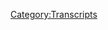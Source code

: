 {{Transcript
    | title         = [[334: August 21-22, 2019]]
    | caption       = [https://knowledgefight.libsyn.com/knowledge-fight-august-21-22-2019 Listen to this episode on Libsyn]
    | episodeNumber = [[334: August 21-22, 2019|334]]
    | length        = 02:19:39
}}

{{MessageBox
    | header     = Warning: Bot Generated Content
    | text       = This transcript was automatically generated by transcription software and likely contains many mistakes and misattributions. Please check the audio for definitive quotes, attribution, and context.
    | image      = N3yvass4myg91.webp
    | imagewidth = 50px
    | id         = warning
}}

{{TranscriptBlock
    | name      = Unknown Speaker
    | timestamp = 00:00:00.000
    | text      = N-N-N-N-N-N-Knowledge Fight
}}

{{TranscriptBlock
    | name      = Unknown Speaker
    | timestamp = 00:00:13.000
    | text      = Dan and Jordan, I am sweating
}}

{{TranscriptBlock
    | name      = Unknown Speaker
    | timestamp = 00:00:18.000
    | text      = knowledgefight.com, it's time to pray
}}

{{TranscriptBlock
    | name      = Unknown Speaker
    | timestamp = 00:00:21.000
    | text      = I have great respect for knowledgefight, knowledgefight
}}

{{TranscriptBlock
    | name      = Unknown Speaker
    | timestamp = 00:00:25.000
    | text      = I'm sick of them posing as if they're the good guys
}}

{{TranscriptBlock
    | name      = Unknown Speaker
    | timestamp = 00:00:27.000
    | text      = saying we are the bad guys, knowledgefight
}}

{{TranscriptBlock
    | name      = Unknown Speaker
    | timestamp = 00:00:30.000
    | text      = Dan and Jordan, knowledgefight
}}

{{TranscriptBlock
    | name      = Unknown Speaker
    | timestamp = 00:00:32.000
    | text      = Riddler, Riddler, Riddler, Riddler
}}

{{TranscriptBlock
    | name      = Unknown Speaker
    | timestamp = 00:00:35.000
    | text      = Need, need money, need
}}

{{TranscriptBlock
    | name      = Unknown Speaker
    | timestamp = 00:00:37.000
    | text      = Riddler, Riddler, Riddler
}}

{{TranscriptBlock
    | name      = Unknown Speaker
    | timestamp = 00:00:39.000
    | text      = Andy and Kansas, Andy and Kansas
}}

{{TranscriptBlock
    | name      = Unknown Speaker
    | timestamp = 00:00:42.000
    | text      = Stop it, Andy and Kansas, Andy and Kansas
}}

{{TranscriptBlock
    | name      = Unknown Speaker
    | timestamp = 00:00:45.000
    | text      = Andy, Andy, it's time to pray
}}

{{TranscriptBlock
    | name      = Unknown Speaker
    | timestamp = 00:00:47.000
    | text      = Andy and Kansas, you're on the air, thanks for holding us
}}

{{TranscriptBlock
    | name      = Unknown Speaker
    | timestamp = 00:00:49.000
    | text      = Hello Alex, I'm a victim, calling in with your Japan
}}

{{TranscriptBlock
    | name      = Unknown Speaker
    | timestamp = 00:00:52.000
    | text      = I love your world, knowledgefight
}}

{{TranscriptBlock
    | name      = Unknown Speaker
    | timestamp = 00:00:54.000
    | text      = knowledgefight.com
}}

{{TranscriptBlock
    | name      = Unknown Speaker
    | timestamp = 00:00:57.000
    | text      = I love you
}}

{{TranscriptBlock
    | name      = Unknown Speaker
    | timestamp = 00:00:59.000
    | text      = Hey everybody, welcome back to Knowledge Fight, I'm Dan
}}

{{TranscriptBlock
    | name      = Unknown Speaker
    | timestamp = 00:01:01.000
    | text      = I'm Jordan
}}

{{TranscriptBlock
    | name      = Unknown Speaker
    | timestamp = 00:01:02.000
    | text      = We're couple dudes, like to sit around, drink novelty beverages
}}

{{TranscriptBlock
    | name      = Unknown Speaker
    | timestamp = 00:01:04.000
    | text      = and talk a little bit about Alex Jones
}}

{{TranscriptBlock
    | name      = Unknown Speaker
    | timestamp = 00:01:06.000
    | text      = Indeed we are Dan
}}

{{TranscriptBlock
    | name      = Unknown Speaker
    | timestamp = 00:01:07.000
    | text      = Also, longer theme song back on special request of my mom
}}

{{TranscriptBlock
    | name      = Unknown Speaker
    | timestamp = 00:01:11.000
    | text      = Wait, what?
}}

{{TranscriptBlock
    | name      = Unknown Speaker
    | timestamp = 00:01:14.000
    | text      = My mom voiced her opinion that she missed the longer theme song
}}

{{TranscriptBlock
    | name      = Unknown Speaker
    | timestamp = 00:01:17.000
    | text      = but I used the shortened version on the last episode
}}

{{TranscriptBlock
    | name      = Unknown Speaker
    | timestamp = 00:01:20.000
    | text      = Hold on, now she's listening to the show?
}}

{{TranscriptBlock
    | name      = Unknown Speaker
    | timestamp = 00:01:22.000
    | text      = She has told me, I'm not sure if she listens to full episodes
}}

{{TranscriptBlock
    | name      = Unknown Speaker
    | timestamp = 00:01:25.000
    | text      = She just listens to the, she just loves that track
}}

{{TranscriptBlock
    | name      = Unknown Speaker
    | timestamp = 00:01:28.000
    | text      = She listens to like the beginnings of some
}}

{{TranscriptBlock
    | name      = Unknown Speaker
    | timestamp = 00:01:30.000
    | text      = when she's doing some gardening or housework or whatever
}}

{{TranscriptBlock
    | name      = Unknown Speaker
    | timestamp = 00:01:33.000
    | text      = I don't think she has the patience to listen to like two and a half hours of me
}}

{{TranscriptBlock
    | name      = Unknown Speaker
    | timestamp = 00:01:36.000
    | text      = No, of course not
}}

{{TranscriptBlock
    | name      = Unknown Speaker
    | timestamp = 00:01:37.000
    | text      = But I appreciate it all the same
}}

{{TranscriptBlock
    | name      = Unknown Speaker
    | timestamp = 00:01:39.000
    | text      = Shout out mom
}}

{{TranscriptBlock
    | name      = Unknown Speaker
    | timestamp = 00:01:41.000
    | text      = Oh well
}}

{{TranscriptBlock
    | name      = Unknown Speaker
    | timestamp = 00:01:42.000
    | text      = So do you have a question?
}}

{{TranscriptBlock
    | name      = Unknown Speaker
    | timestamp = 00:01:43.000
    | text      = That's wonderful
}}

{{TranscriptBlock
    | name      = Unknown Speaker
    | timestamp = 00:01:44.000
    | text      = I don't know, I don't know if I can recover from
}}

{{TranscriptBlock
    | name      = Unknown Speaker
    | timestamp = 00:01:46.000
    | text      = Uh, Dan
}}

{{TranscriptBlock
    | name      = Unknown Speaker
    | timestamp = 00:01:47.000
    | text      = That's a big revelation
}}

{{TranscriptBlock
    | name      = Unknown Speaker
    | timestamp = 00:01:48.000
    | text      = Dan
}}

{{TranscriptBlock
    | name      = Unknown Speaker
    | timestamp = 00:01:49.000
    | text      = Oh also, some listeners have suggested
}}

{{TranscriptBlock
    | name      = Unknown Speaker
    | timestamp = 00:01:51.000
    | text      = What's that?
}}

{{TranscriptBlock
    | name      = Unknown Speaker
    | timestamp = 00:01:52.000
    | text      = The possibility is that
}}

{{TranscriptBlock
    | name      = Unknown Speaker
    | timestamp = 00:01:53.000
    | text      = User submitted questions?
}}

{{TranscriptBlock
    | name      = Unknown Speaker
    | timestamp = 00:01:54.000
    | text      = And if they want to, they should probably tweet those at you
}}

{{TranscriptBlock
    | name      = Unknown Speaker
    | timestamp = 00:01:57.000
    | text      = at go to bed Jordan
}}

{{TranscriptBlock
    | name      = Unknown Speaker
    | timestamp = 00:01:58.000
    | text      = Yes
}}

{{TranscriptBlock
    | name      = Unknown Speaker
    | timestamp = 00:01:59.000
    | text      = And then you could stealthily throw them in and I would never know the difference
}}

{{TranscriptBlock
    | name      = Unknown Speaker
    | timestamp = 00:02:01.000
    | text      = Absolutely do that
}}

{{TranscriptBlock
    | name      = Unknown Speaker
    | timestamp = 00:02:02.000
    | text      = So that's another thing
}}

{{TranscriptBlock
    | name      = Unknown Speaker
    | timestamp = 00:02:03.000
    | text      = Yeah, yeah, yeah
}}

{{TranscriptBlock
    | name      = Unknown Speaker
    | timestamp = 00:02:04.000
    | text      = He does not check or pay attention to me on Twitter
}}

{{TranscriptBlock
    | name      = Unknown Speaker
    | timestamp = 00:02:05.000
    | text      = So we can have a whole nice
}}

{{TranscriptBlock
    | name      = Unknown Speaker
    | timestamp = 00:02:06.000
    | text      = Check a little
}}

{{TranscriptBlock
    | name      = Unknown Speaker
    | timestamp = 00:02:07.000
    | text      = Yeah, yeah, yeah
}}

{{TranscriptBlock
    | name      = Unknown Speaker
    | timestamp = 00:02:08.000
    | text      = Uh, Dan, I have a question for you
}}

{{TranscriptBlock
    | name      = Unknown Speaker
    | timestamp = 00:02:10.000
    | text      = Okay
}}

{{TranscriptBlock
    | name      = Unknown Speaker
    | timestamp = 00:02:11.000
    | text      = Alright
}}

{{TranscriptBlock
    | name      = Unknown Speaker
    | timestamp = 00:02:12.000
    | text      = What's up
}}

{{TranscriptBlock
    | name      = Unknown Speaker
    | timestamp = 00:02:13.000
    | text      = Have you ever met a doppelganger of yourself?
}}

{{TranscriptBlock
    | name      = Unknown Speaker
    | timestamp = 00:02:14.000
    | text      = Ooh
}}

{{TranscriptBlock
    | name      = Unknown Speaker
    | timestamp = 00:02:15.000
    | text      = I, I, I mean there's the comedian Don Friesen who doesn't look like me at all
}}

{{TranscriptBlock
    | name      = Unknown Speaker
    | timestamp = 00:02:20.000
    | text      = Right
}}

{{TranscriptBlock
    | name      = Unknown Speaker
    | timestamp = 00:02:21.000
    | text      = But he is
}}

{{TranscriptBlock
    | name      = Unknown Speaker
    | timestamp = 00:02:22.000
    | text      = I have not met him
}}

{{TranscriptBlock
    | name      = Unknown Speaker
    | timestamp = 00:02:23.000
    | text      = Spiritually, yes
}}

{{TranscriptBlock
    | name      = Unknown Speaker
    | timestamp = 00:02:24.000
    | text      = I, I, I almost did
}}

{{TranscriptBlock
    | name      = Unknown Speaker
    | timestamp = 00:02:25.000
    | text      = You almost did?
}}

{{TranscriptBlock
    | name      = Unknown Speaker
    | timestamp = 00:02:26.000
    | text      = Almost
}}

{{TranscriptBlock
    | name      = Unknown Speaker
    | timestamp = 00:02:27.000
    | text      = Oh, you almost met Don Friesen, not you almost met a doppelganger
}}

{{TranscriptBlock
    | name      = Unknown Speaker
    | timestamp = 00:02:29.000
    | text      = No
}}

{{TranscriptBlock
    | name      = Unknown Speaker
    | timestamp = 00:02:30.000
    | text      = Like you saw one from afar and you were like, I'm just, I just can't get close to him
}}

{{TranscriptBlock
    | name      = Unknown Speaker
    | timestamp = 00:02:33.000
    | text      = I'm not sure I've ever met a doppelganger
}}

{{TranscriptBlock
    | name      = Unknown Speaker
    | timestamp = 00:02:36.000
    | text      = I have really squinty crossed eyes and a huge beard
}}

{{TranscriptBlock
    | name      = Unknown Speaker
    | timestamp = 00:02:39.000
    | text      = It's very, it's rare that I run into
}}

{{TranscriptBlock
    | name      = Unknown Speaker
    | timestamp = 00:02:41.000
    | text      = I don't know, I mean like when I was younger I was always, I always got the
}}

{{TranscriptBlock
    | name      = Unknown Speaker
    | timestamp = 00:02:45.000
    | text      = You look like Everlast
}}

{{TranscriptBlock
    | name      = Unknown Speaker
    | timestamp = 00:02:47.000
    | text      = I've never liked that
}}

{{TranscriptBlock
    | name      = Unknown Speaker
    | timestamp = 00:02:49.000
    | text      = A lot of people have said Will Ferrell too
}}

{{TranscriptBlock
    | name      = Unknown Speaker
    | timestamp = 00:02:51.000
    | text      = I don't like that at all
}}

{{TranscriptBlock
    | name      = Unknown Speaker
    | timestamp = 00:02:52.000
    | text      = Really?
}}

{{TranscriptBlock
    | name      = Unknown Speaker
    | timestamp = 00:02:53.000
    | text      = And I don't really get that either
}}

{{TranscriptBlock
    | name      = Unknown Speaker
    | timestamp = 00:02:54.000
    | text      = I don't see Will Ferrell at all
}}

{{TranscriptBlock
    | name      = Unknown Speaker
    | timestamp = 00:02:55.000
    | text      = I think it's completely inaccurate
}}

{{TranscriptBlock
    | name      = Unknown Speaker
    | timestamp = 00:02:56.000
    | text      = Yeah
}}

{{TranscriptBlock
    | name      = Unknown Speaker
    | timestamp = 00:02:57.000
    | text      = But I have heard it from a number of people
}}

{{TranscriptBlock
    | name      = Unknown Speaker
    | timestamp = 00:02:58.000
    | text      = Yeah
}}

{{TranscriptBlock
    | name      = Unknown Speaker
    | timestamp = 00:02:59.000
    | text      = I don't know, no I don't, I don't think I have
}}

{{TranscriptBlock
    | name      = Unknown Speaker
    | timestamp = 00:03:00.000
    | text      = I can see maybe a John C. Reilly in Kong
}}

{{TranscriptBlock
    | name      = Unknown Speaker
    | timestamp = 00:03:03.000
    | text      = Oh
}}

{{TranscriptBlock
    | name      = Unknown Speaker
    | timestamp = 00:03:04.000
    | text      = Have you ever seen that?
}}

{{TranscriptBlock
    | name      = Unknown Speaker
    | timestamp = 00:03:05.000
    | text      = Whenever he's got the big beard
}}

{{TranscriptBlock
    | name      = Unknown Speaker
    | timestamp = 00:03:06.000
    | text      = Hey, you know what?
}}

{{TranscriptBlock
    | name      = Unknown Speaker
    | timestamp = 00:03:07.000
    | text      = That's not a compliment
}}

{{TranscriptBlock
    | name      = Unknown Speaker
    | timestamp = 00:03:08.000
    | text      = What are you talking about?
}}

{{TranscriptBlock
    | name      = Unknown Speaker
    | timestamp = 00:03:11.000
    | text      = John C. Reilly's great
}}

{{TranscriptBlock
    | name      = Unknown Speaker
    | timestamp = 00:03:12.000
    | text      = Sure
}}

{{TranscriptBlock
    | name      = Unknown Speaker
    | timestamp = 00:03:13.000
    | text      = He looks good
}}

{{TranscriptBlock
    | name      = Unknown Speaker
    | timestamp = 00:03:14.000
    | text      = Yeah, he's hot
}}

{{TranscriptBlock
    | name      = Unknown Speaker
    | timestamp = 00:03:15.000
    | text      = We can't all be hot
}}

{{TranscriptBlock
    | name      = Unknown Speaker
    | timestamp = 00:03:18.000
    | text      = If I needed to look like somebody in the acting world
}}

{{TranscriptBlock
    | name      = Unknown Speaker
    | timestamp = 00:03:22.000
    | text      = I would prefer it be one of those character actor types
}}

{{TranscriptBlock
    | name      = Unknown Speaker
    | timestamp = 00:03:24.000
    | text      = Oh yeah, absolutely
}}

{{TranscriptBlock
    | name      = Unknown Speaker
    | timestamp = 00:03:25.000
    | text      = They're much, you know, they get a lot more work
}}

{{TranscriptBlock
    | name      = Unknown Speaker
    | timestamp = 00:03:28.000
    | text      = That's what I'm all about, I'm about that work
}}

{{TranscriptBlock
    | name      = Unknown Speaker
    | timestamp = 00:03:30.000
    | text      = Yeah you are, yeah, yeah
}}

{{TranscriptBlock
    | name      = Unknown Speaker
    | timestamp = 00:03:31.000
    | text      = This podcast where I know a lot about getting that character actor work
}}

{{TranscriptBlock
    | name      = Unknown Speaker
    | timestamp = 00:03:35.000
    | text      = And Alex Jones
}}

{{TranscriptBlock
    | name      = Unknown Speaker
    | timestamp = 00:03:37.000
    | text      = And I don't know anything about either, frankly
}}

{{TranscriptBlock
    | name      = Unknown Speaker
    | timestamp = 00:03:39.000
    | text      = That's true
}}

{{TranscriptBlock
    | name      = Unknown Speaker
    | timestamp = 00:03:40.000
    | text      = So Jordan, today we've got an interesting episode to go over
}}

{{TranscriptBlock
    | name      = Unknown Speaker
    | timestamp = 00:03:42.000
    | text      = Sure
}}

{{TranscriptBlock
    | name      = Unknown Speaker
    | timestamp = 00:03:43.000
    | text      = We'll be checking in, like I said, on the end of the last episode
}}

{{TranscriptBlock
    | name      = Unknown Speaker
    | timestamp = 00:03:45.000
    | text      = We're staying in the present
}}

{{TranscriptBlock
    | name      = Unknown Speaker
    | timestamp = 00:03:46.000
    | text      = Staying in there
}}

{{TranscriptBlock
    | name      = Unknown Speaker
    | timestamp = 00:03:47.000
    | text      = And I intended to just keep on going
}}

{{TranscriptBlock
    | name      = Unknown Speaker
    | timestamp = 00:03:50.000
    | text      = Sunday, Monday
}}

{{TranscriptBlock
    | name      = Unknown Speaker
    | timestamp = 00:03:51.000
    | text      = But the times, they required me to jump forward
}}

{{TranscriptBlock
    | name      = Unknown Speaker
    | timestamp = 00:03:56.000
    | text      = To be much more present
}}

{{TranscriptBlock
    | name      = Unknown Speaker
    | timestamp = 00:03:57.000
    | text      = They were unchanging
}}

{{TranscriptBlock
    | name      = Unknown Speaker
    | timestamp = 00:03:58.000
    | text      = Yeah, yeah, yeah
}}

{{TranscriptBlock
    | name      = Unknown Speaker
    | timestamp = 00:03:59.000
    | text      = So today we'll be going over August 21st and 22nd
}}

{{TranscriptBlock
    | name      = Unknown Speaker
    | timestamp = 00:04:02.000
    | text      = Which is Wednesday and Thursday this week
}}

{{TranscriptBlock
    | name      = Unknown Speaker
    | timestamp = 00:04:04.000
    | text      = And, oh boy, oh boy
}}

{{TranscriptBlock
    | name      = Unknown Speaker
    | timestamp = 00:04:07.000
    | text      = How we doing?
}}

{{TranscriptBlock
    | name      = Unknown Speaker
    | timestamp = 00:04:08.000
    | text      = I'm alright
}}

{{TranscriptBlock
    | name      = Unknown Speaker
    | timestamp = 00:04:09.000
    | text      = Okay, good, good
}}

{{TranscriptBlock
    | name      = Unknown Speaker
    | timestamp = 00:04:10.000
    | text      = You know why I'm alright?
}}

{{TranscriptBlock
    | name      = Unknown Speaker
    | timestamp = 00:04:11.000
    | text      = Why?
}}

{{TranscriptBlock
    | name      = Unknown Speaker
    | timestamp = 00:04:12.000
    | text      = Because I am now going to take the opportunity to give some shout-outs
}}

{{TranscriptBlock
    | name      = Unknown Speaker
    | timestamp = 00:04:15.000
    | text      = To some people who have signed up for the show before we get going
}}

{{TranscriptBlock
    | name      = Unknown Speaker
    | timestamp = 00:04:17.000
    | text      = Nicely done
}}

{{TranscriptBlock
    | name      = Unknown Speaker
    | timestamp = 00:04:18.000
    | text      = Today we've got a lot of wonks to go through
}}

{{TranscriptBlock
    | name      = Unknown Speaker
    | timestamp = 00:04:21.000
    | text      = Let's do it
}}

{{TranscriptBlock
    | name      = Unknown Speaker
    | timestamp = 00:04:22.000
    | text      = So we're forgoing technocrats for today
}}

{{TranscriptBlock
    | name      = Unknown Speaker
    | timestamp = 00:04:24.000
    | text      = Oh, that's nice
}}

{{TranscriptBlock
    | name      = Unknown Speaker
    | timestamp = 00:04:25.000
    | text      = To get through a big mass of wonks
}}

{{TranscriptBlock
    | name      = Unknown Speaker
    | timestamp = 00:04:26.000
    | text      = Good
}}

{{TranscriptBlock
    | name      = Unknown Speaker
    | timestamp = 00:04:27.000
    | text      = I'm very excited to say
}}

{{TranscriptBlock
    | name      = Unknown Speaker
    | timestamp = 00:04:28.000
    | text      = I'm sure they appreciate being called a mass
}}

{{TranscriptBlock
    | name      = Unknown Speaker
    | timestamp = 00:04:30.000
    | text      = Hey, it's a group
}}

{{TranscriptBlock
    | name      = Unknown Speaker
    | timestamp = 00:04:32.000
    | text      = Hey
}}

{{TranscriptBlock
    | name      = Unknown Speaker
    | timestamp = 00:04:33.000
    | text      = A gaggle
}}

{{TranscriptBlock
    | name      = Unknown Speaker
    | timestamp = 00:04:34.000
    | text      = Is that what we
}}

{{TranscriptBlock
    | name      = Unknown Speaker
    | timestamp = 00:04:35.000
    | text      = A murder of wonks
}}

{{TranscriptBlock
    | name      = Unknown Speaker
    | timestamp = 00:04:36.000
    | text      = I don't want that to happen
}}

{{TranscriptBlock
    | name      = Unknown Speaker
    | timestamp = 00:04:37.000
    | text      = So first, Aaron, thank you so much
}}

{{TranscriptBlock
    | name      = Unknown Speaker
    | timestamp = 00:04:40.000
    | text      = You're an OWL policy wonk
}}

{{TranscriptBlock
    | name      = Unknown Speaker
    | timestamp = 00:04:41.000
    | text      = I'm a policy wonk
}}

{{TranscriptBlock
    | name      = Unknown Speaker
    | timestamp = 00:04:42.000
    | text      = Thank you, Aaron
}}

{{TranscriptBlock
    | name      = Unknown Speaker
    | timestamp = 00:04:43.000
    | text      = Thanks, Aaron
}}

{{TranscriptBlock
    | name      = Unknown Speaker
    | timestamp = 00:04:44.000
    | text      = Next, Mark
}}

{{TranscriptBlock
    | name      = Unknown Speaker
    | timestamp = 00:04:45.000
    | text      = Thank you so much
}}

{{TranscriptBlock
    | name      = Unknown Speaker
    | timestamp = 00:04:46.000
    | text      = You're an OWL policy wonk
}}

{{TranscriptBlock
    | name      = Unknown Speaker
    | timestamp = 00:04:47.000
    | text      = I'm a policy wonk
}}

{{TranscriptBlock
    | name      = Unknown Speaker
    | timestamp = 00:04:48.000
    | text      = Thank you, Captain Mark
}}

{{TranscriptBlock
    | name      = Unknown Speaker
    | timestamp = 00:04:50.000
    | text      = You think it's Richard?
}}

{{TranscriptBlock
    | name      = Unknown Speaker
    | timestamp = 00:04:51.000
    | text      = I think it's him
}}

{{TranscriptBlock
    | name      = Unknown Speaker
    | timestamp = 00:04:52.000
    | text      = It could be
}}

{{TranscriptBlock
    | name      = Unknown Speaker
    | timestamp = 00:04:53.000
    | text      = Obviously
}}

{{TranscriptBlock
    | name      = Unknown Speaker
    | timestamp = 00:04:54.000
    | text      = Next, Peter
}}

{{TranscriptBlock
    | name      = Unknown Speaker
    | timestamp = 00:04:55.000
    | text      = Thank you so much
}}

{{TranscriptBlock
    | name      = Unknown Speaker
    | timestamp = 00:04:56.000
    | text      = You're an OWL policy wonk
}}

{{TranscriptBlock
    | name      = Unknown Speaker
    | timestamp = 00:04:57.000
    | text      = I'm a policy wonk
}}

{{TranscriptBlock
    | name      = Unknown Speaker
    | timestamp = 00:04:58.000
    | text      = Peter Patrelli
}}

{{TranscriptBlock
    | name      = Unknown Speaker
    | timestamp = 00:04:59.000
    | text      = The main character from Heroes
}}

{{TranscriptBlock
    | name      = Unknown Speaker
    | timestamp = 00:05:00.000
    | text      = Next, Dan
}}

{{TranscriptBlock
    | name      = Unknown Speaker
    | timestamp = 00:05:01.000
    | text      = Thank you so much
}}

{{TranscriptBlock
    | name      = Unknown Speaker
    | timestamp = 00:05:02.000
    | text      = You're an OWL policy wonk
}}

{{TranscriptBlock
    | name      = Unknown Speaker
    | timestamp = 00:05:04.000
    | text      = I'm a policy wonk
}}

{{TranscriptBlock
    | name      = Unknown Speaker
    | timestamp = 00:05:05.000
    | text      = My doppelganger
}}

{{TranscriptBlock
    | name      = Unknown Speaker
    | timestamp = 00:05:06.000
    | text      = You got there first
}}

{{TranscriptBlock
    | name      = Unknown Speaker
    | timestamp = 00:05:07.000
    | text      = We found him
}}

{{TranscriptBlock
    | name      = Unknown Speaker
    | timestamp = 00:05:08.000
    | text      = Bastard
}}

{{TranscriptBlock
    | name      = Unknown Speaker
    | timestamp = 00:05:09.000
    | text      = Next, Gregory
}}

{{TranscriptBlock
    | name      = Unknown Speaker
    | timestamp = 00:05:10.000
    | text      = Thank you so much
}}

{{TranscriptBlock
    | name      = Unknown Speaker
    | timestamp = 00:05:11.000
    | text      = You're an OWL policy wonk
}}

{{TranscriptBlock
    | name      = Unknown Speaker
    | timestamp = 00:05:12.000
    | text      = I'm a policy wonk
}}

{{TranscriptBlock
    | name      = Unknown Speaker
    | timestamp = 00:05:13.000
    | text      = I agree
}}

{{TranscriptBlock
    | name      = Unknown Speaker
    | timestamp = 00:05:14.000
    | text      = You think it's Gregory Coppola
}}

{{TranscriptBlock
    | name      = Unknown Speaker
    | timestamp = 00:05:15.000
    | text      = The Google whistle blower from our last episode?
}}

{{TranscriptBlock
    | name      = Unknown Speaker
    | timestamp = 00:05:18.000
    | text      = I doubt it
}}

{{TranscriptBlock
    | name      = Unknown Speaker
    | timestamp = 00:05:19.000
    | text      = Probably not
}}

{{TranscriptBlock
    | name      = Unknown Speaker
    | timestamp = 00:05:20.000
    | text      = Next, Heather
}}

{{TranscriptBlock
    | name      = Unknown Speaker
    | timestamp = 00:05:21.000
    | text      = Thank you so much
}}

{{TranscriptBlock
    | name      = Unknown Speaker
    | timestamp = 00:05:22.000
    | text      = You're an OWL policy wonk
}}

{{TranscriptBlock
    | name      = Unknown Speaker
    | timestamp = 00:05:23.000
    | text      = I'm a policy wonk
}}

{{TranscriptBlock
    | name      = Unknown Speaker
    | timestamp = 00:05:24.000
    | text      = Thank you, Heather
}}

{{TranscriptBlock
    | name      = Unknown Speaker
    | timestamp = 00:05:25.000
    | text      = And next, secret agent CWKE
}}

{{TranscriptBlock
    | name      = Unknown Speaker
    | timestamp = 00:05:27.000
    | text      = Thank you so much
}}

{{TranscriptBlock
    | name      = Unknown Speaker
    | timestamp = 00:05:28.000
    | text      = You're an OWL policy wonk
}}

{{TranscriptBlock
    | name      = Unknown Speaker
    | timestamp = 00:05:29.000
    | text      = I'm a policy wonk
}}

{{TranscriptBlock
    | name      = Unknown Speaker
    | timestamp = 00:05:30.000
    | text      = Thank you so much
}}

{{TranscriptBlock
    | name      = Unknown Speaker
    | timestamp = 00:05:31.000
    | text      = Thank you
}}

{{TranscriptBlock
    | name      = Unknown Speaker
    | timestamp = 00:05:32.000
    | text      = Secret agent
}}

{{TranscriptBlock
    | name      = Unknown Speaker
    | timestamp = 00:05:33.000
    | text      = Is that code for the CWKE?
}}

{{TranscriptBlock
    | name      = Unknown Speaker
    | timestamp = 00:05:35.000
    | text      = CW network?
}}

{{TranscriptBlock
    | name      = Unknown Speaker
    | timestamp = 00:05:36.000
    | text      = CWKE
}}

{{TranscriptBlock
    | name      = Unknown Speaker
    | timestamp = 00:05:37.000
    | text      = I don't know
}}

{{TranscriptBlock
    | name      = Unknown Speaker
    | timestamp = 00:05:38.000
    | text      = Cal L?
}}

{{TranscriptBlock
    | name      = Unknown Speaker
    | timestamp = 00:05:39.000
    | text      = It's probably some reference to something
}}

{{TranscriptBlock
    | name      = Unknown Speaker
    | timestamp = 00:05:41.000
    | text      = Superman on the CW network
}}

{{TranscriptBlock
    | name      = Unknown Speaker
    | timestamp = 00:05:43.000
    | text      = Thank you very much
}}

{{TranscriptBlock
    | name      = Unknown Speaker
    | timestamp = 00:05:44.000
    | text      = I will take my 500 points now
}}

{{TranscriptBlock
    | name      = Unknown Speaker
    | timestamp = 00:05:45.000
    | text      = I figured it was going to be some anime or something
}}

{{TranscriptBlock
    | name      = Unknown Speaker
    | timestamp = 00:05:48.000
    | text      = And you were going to be like
}}

{{TranscriptBlock
    | name      = Unknown Speaker
    | timestamp = 00:05:49.000
    | text      = Well, this is Bob-O-Doo-Doo
}}

{{TranscriptBlock
    | name      = Unknown Speaker
    | timestamp = 00:05:50.000
    | text      = Nope
}}

{{TranscriptBlock
    | name      = Unknown Speaker
    | timestamp = 00:05:51.000
    | text      = This is Final Fantasy 84
}}

{{TranscriptBlock
    | name      = Unknown Speaker
    | timestamp = 00:05:53.000
    | text      = Alright, alright
}}

{{TranscriptBlock
    | name      = Unknown Speaker
    | timestamp = 00:05:55.000
    | text      = I got that coming for the...
}}

{{TranscriptBlock
    | name      = Unknown Speaker
    | timestamp = 00:05:58.000
    | text      = Okay
}}

{{TranscriptBlock
    | name      = Unknown Speaker
    | timestamp = 00:05:59.000
    | text      = So finally, I'd like to say
}}

{{TranscriptBlock
    | name      = Unknown Speaker
    | timestamp = 00:06:01.000
    | text      = Shout out to somebody who
}}

{{TranscriptBlock
    | name      = Unknown Speaker
    | timestamp = 00:06:03.000
    | text      = Chris reached out and wanted to bestow
}}

{{TranscriptBlock
    | name      = Unknown Speaker
    | timestamp = 00:06:07.000
    | text      = A policy wonk status upon someone
}}

{{TranscriptBlock
    | name      = Unknown Speaker
    | timestamp = 00:06:10.000
    | text      = So, Kella, thank you so much
}}

{{TranscriptBlock
    | name      = Unknown Speaker
    | timestamp = 00:06:11.000
    | text      = On behalf of Chris, you are now a policy wonk
}}

{{TranscriptBlock
    | name      = Unknown Speaker
    | timestamp = 00:06:14.000
    | text      = I'm a policy wonk
}}

{{TranscriptBlock
    | name      = Unknown Speaker
    | timestamp = 00:06:16.000
    | text      = Thank you so much, Kella
}}

{{TranscriptBlock
    | name      = Unknown Speaker
    | timestamp = 00:06:17.000
    | text      = Thank you very much, Kella
}}

{{TranscriptBlock
    | name      = Unknown Speaker
    | timestamp = 00:06:18.000
    | text      = So, if you were left there listening
}}

{{TranscriptBlock
    | name      = Unknown Speaker
    | timestamp = 00:06:19.000
    | text      = And you're thinking
}}

{{TranscriptBlock
    | name      = Unknown Speaker
    | timestamp = 00:06:20.000
    | text      = Hey, I like this show
}}

{{TranscriptBlock
    | name      = Unknown Speaker
    | timestamp = 00:06:21.000
    | text      = I'd like to support what these guys do
}}

{{TranscriptBlock
    | name      = Unknown Speaker
    | timestamp = 00:06:22.000
    | text      = You can do that by going to our website
}}

{{TranscriptBlock
    | name      = Unknown Speaker
    | timestamp = 00:06:23.000
    | text      = Knowledgefight.com
}}

{{TranscriptBlock
    | name      = Unknown Speaker
    | timestamp = 00:06:24.000
    | text      = Click the button that says
}}

{{TranscriptBlock
    | name      = Unknown Speaker
    | timestamp = 00:06:25.000
    | text      = Support the show
}}

{{TranscriptBlock
    | name      = Unknown Speaker
    | timestamp = 00:06:26.000
    | text      = We would appreciate it
}}

{{TranscriptBlock
    | name      = Unknown Speaker
    | timestamp = 00:06:27.000
    | text      = It would be lovely
}}

{{TranscriptBlock
    | name      = Unknown Speaker
    | timestamp = 00:06:28.000
    | text      = So, Jordan, when I said that we needed
}}

{{TranscriptBlock
    | name      = Unknown Speaker
    | timestamp = 00:06:29.000
    | text      = To jump up to the more present
}}

{{TranscriptBlock
    | name      = Unknown Speaker
    | timestamp = 00:06:31.000
    | text      = Here's what I'm talking about
}}

{{TranscriptBlock
    | name      = Unknown Speaker
    | timestamp = 00:06:32.000
    | text      = Right
}}

{{TranscriptBlock
    | name      = Unknown Speaker
    | timestamp = 00:06:33.000
    | text      = So we record Wednesday's episode
}}

{{TranscriptBlock
    | name      = Unknown Speaker
    | timestamp = 00:06:35.000
    | text      = On Tuesday
}}

{{TranscriptBlock
    | name      = Unknown Speaker
    | timestamp = 00:06:36.000
    | text      = In order to be able to get things out
}}

{{TranscriptBlock
    | name      = Unknown Speaker
    | timestamp = 00:06:38.000
    | text      = Yes
}}

{{TranscriptBlock
    | name      = Unknown Speaker
    | timestamp = 00:06:39.000
    | text      = While we were recording
}}

{{TranscriptBlock
    | name      = Unknown Speaker
    | timestamp = 00:06:40.000
    | text      = Some things happened
}}

{{TranscriptBlock
    | name      = Unknown Speaker
    | timestamp = 00:06:41.000
    | text      = And after we got done
}}

{{TranscriptBlock
    | name      = Unknown Speaker
    | timestamp = 00:06:43.000
    | text      = There was news that Trump had made
}}

{{TranscriptBlock
    | name      = Unknown Speaker
    | timestamp = 00:06:45.000
    | text      = Some comments about how Jews
}}

{{TranscriptBlock
    | name      = Unknown Speaker
    | timestamp = 00:06:47.000
    | text      = Who vote for Democrats are disloyal
}}

{{TranscriptBlock
    | name      = Unknown Speaker
    | timestamp = 00:06:49.000
    | text      = Yeah, while we were recording
}}

{{TranscriptBlock
    | name      = Unknown Speaker
    | timestamp = 00:06:50.000
    | text      = Trump went Hitler
}}

{{TranscriptBlock
    | name      = Unknown Speaker
    | timestamp = 00:06:51.000
    | text      = Trump just did Hitler
}}

{{TranscriptBlock
    | name      = Unknown Speaker
    | timestamp = 00:06:53.000
    | text      = Trump Hitler
}}

{{TranscriptBlock
    | name      = Unknown Speaker
    | timestamp = 00:06:54.000
    | text      = He made some
}}

{{TranscriptBlock
    | name      = Unknown Speaker
    | timestamp = 00:06:55.000
    | text      = In the present tense
}}

{{TranscriptBlock
    | name      = Unknown Speaker
    | timestamp = 00:06:56.000
    | text      = He made some comments that were not good
}}

{{TranscriptBlock
    | name      = Unknown Speaker
    | timestamp = 00:06:58.000
    | text      = And then Rudy Giuliani came out
}}

{{TranscriptBlock
    | name      = Unknown Speaker
    | timestamp = 00:07:00.000
    | text      = And he clarified that Trump didn't mean
}}

{{TranscriptBlock
    | name      = Unknown Speaker
    | timestamp = 00:07:02.000
    | text      = That those Jews were disloyal
}}

{{TranscriptBlock
    | name      = Unknown Speaker
    | timestamp = 00:07:03.000
    | text      = To the United States
}}

{{TranscriptBlock
    | name      = Unknown Speaker
    | timestamp = 00:07:04.000
    | text      = But they were disloyal to Israel
}}

{{TranscriptBlock
    | name      = Unknown Speaker
    | timestamp = 00:07:06.000
    | text      = Which actually makes the comments
}}

{{TranscriptBlock
    | name      = Unknown Speaker
    | timestamp = 00:07:07.000
    | text      = A bit worse
}}

{{TranscriptBlock
    | name      = Unknown Speaker
    | timestamp = 00:07:08.000
    | text      = I'm confused as to how he thinks
}}

{{TranscriptBlock
    | name      = Unknown Speaker
    | timestamp = 00:07:10.000
    | text      = That that's a positive
}}

{{TranscriptBlock
    | name      = Unknown Speaker
    | timestamp = 00:07:12.000
    | text      = Yeah, no, no, no, no, no, no
}}

{{TranscriptBlock
    | name      = Unknown Speaker
    | timestamp = 00:07:14.000
    | text      = Also making the matters worse
}}

{{TranscriptBlock
    | name      = Unknown Speaker
    | timestamp = 00:07:15.000
    | text      = Was when Trump clarified
}}

{{TranscriptBlock
    | name      = Unknown Speaker
    | timestamp = 00:07:17.000
    | text      = That that was exactly what he meant
}}

{{TranscriptBlock
    | name      = Unknown Speaker
    | timestamp = 00:07:19.000
    | text      = Saying, quote,
}}

{{TranscriptBlock
    | name      = Unknown Speaker
    | timestamp = 00:07:20.000
    | text      = If you vote for a Democrat
}}

{{TranscriptBlock
    | name      = Unknown Speaker
    | timestamp = 00:07:21.000
    | text      = You are very, very disloyal to Israel
}}

{{TranscriptBlock
    | name      = Unknown Speaker
    | timestamp = 00:07:23.000
    | text      = And to the Jewish people
}}

{{TranscriptBlock
    | name      = Unknown Speaker
    | timestamp = 00:07:24.000
    | text      = Yeah
}}

{{TranscriptBlock
    | name      = Unknown Speaker
    | timestamp = 00:07:25.000
    | text      = Not great
}}

{{TranscriptBlock
    | name      = Unknown Speaker
    | timestamp = 00:07:26.000
    | text      = The idea that Jews have an underlying
}}

{{TranscriptBlock
    | name      = Unknown Speaker
    | timestamp = 00:07:27.000
    | text      = Dual loyalty to Israel
}}

{{TranscriptBlock
    | name      = Unknown Speaker
    | timestamp = 00:07:29.000
    | text      = Is a classic trope of anti-Semitism
}}

{{TranscriptBlock
    | name      = Unknown Speaker
    | timestamp = 00:07:31.000
    | text      = And white supremacist propaganda
}}

{{TranscriptBlock
    | name      = Unknown Speaker
    | timestamp = 00:07:32.000
    | text      = In the United States
}}

{{TranscriptBlock
    | name      = Unknown Speaker
    | timestamp = 00:07:33.000
    | text      = And has been for decades
}}

{{TranscriptBlock
    | name      = Unknown Speaker
    | timestamp = 00:07:34.000
    | text      = And it's very much in line with the
}}

{{TranscriptBlock
    | name      = Unknown Speaker
    | timestamp = 00:07:36.000
    | text      = Worldview propagated by the protocols
}}

{{TranscriptBlock
    | name      = Unknown Speaker
    | timestamp = 00:07:37.000
    | text      = Of the elders of Zion
}}

{{TranscriptBlock
    | name      = Unknown Speaker
    | timestamp = 00:07:39.000
    | text      = This dual loyalty accusation
}}

{{TranscriptBlock
    | name      = Unknown Speaker
    | timestamp = 00:07:41.000
    | text      = Has been used to attack
}}

{{TranscriptBlock
    | name      = Unknown Speaker
    | timestamp = 00:07:42.000
    | text      = Any Jewish politicians
}}

{{TranscriptBlock
    | name      = Unknown Speaker
    | timestamp = 00:07:43.000
    | text      = And public figures
}}

{{TranscriptBlock
    | name      = Unknown Speaker
    | timestamp = 00:07:44.000
    | text      = Pretty much forever
}}

{{TranscriptBlock
    | name      = Unknown Speaker
    | timestamp = 00:07:45.000
    | text      = Yeah
}}

{{TranscriptBlock
    | name      = Unknown Speaker
    | timestamp = 00:07:46.000
    | text      = To create the perception
}}

{{TranscriptBlock
    | name      = Unknown Speaker
    | timestamp = 00:07:47.000
    | text      = That there's no way
}}

{{TranscriptBlock
    | name      = Unknown Speaker
    | timestamp = 00:07:48.000
    | text      = That a Jewish American
}}

{{TranscriptBlock
    | name      = Unknown Speaker
    | timestamp = 00:07:49.000
    | text      = Could possibly have America's
}}

{{TranscriptBlock
    | name      = Unknown Speaker
    | timestamp = 00:07:51.000
    | text      = Actual interests at heart
}}

{{TranscriptBlock
    | name      = Unknown Speaker
    | timestamp = 00:07:52.000
    | text      = Because they'll always secretly
}}

{{TranscriptBlock
    | name      = Unknown Speaker
    | timestamp = 00:07:53.000
    | text      = Be looking out for Israel
}}

{{TranscriptBlock
    | name      = Unknown Speaker
    | timestamp = 00:07:54.000
    | text      = Number one
}}

{{TranscriptBlock
    | name      = Unknown Speaker
    | timestamp = 00:07:55.000
    | text      = Of course
}}

{{TranscriptBlock
    | name      = Unknown Speaker
    | timestamp = 00:07:56.000
    | text      = It's a truly insane thing
}}

{{TranscriptBlock
    | name      = Unknown Speaker
    | timestamp = 00:07:57.000
    | text      = To hear the president
}}

{{TranscriptBlock
    | name      = Unknown Speaker
    | timestamp = 00:07:58.000
    | text      = And one of his close advisors
}}

{{TranscriptBlock
    | name      = Unknown Speaker
    | timestamp = 00:07:59.000
    | text      = And possibly still lawyer
}}

{{TranscriptBlock
    | name      = Unknown Speaker
    | timestamp = 00:08:02.000
    | text      = Say
}}

{{TranscriptBlock
    | name      = Unknown Speaker
    | timestamp = 00:08:03.000
    | text      = Very fucked up
}}

{{TranscriptBlock
    | name      = Unknown Speaker
    | timestamp = 00:08:04.000
    | text      = What is their relationship
}}

{{TranscriptBlock
    | name      = Unknown Speaker
    | timestamp = 00:08:05.000
    | text      = I don't know
}}

{{TranscriptBlock
    | name      = Unknown Speaker
    | timestamp = 00:08:06.000
    | text      = Is it just it's complicated now?
}}

{{TranscriptBlock
    | name      = Unknown Speaker
    | timestamp = 00:08:07.000
    | text      = What are we doing here?
}}

{{TranscriptBlock
    | name      = Unknown Speaker
    | timestamp = 00:08:08.000
    | text      = Yeah on Facebook it's complicated
}}

{{TranscriptBlock
    | name      = Unknown Speaker
    | timestamp = 00:08:09.000
    | text      = I lost track of the particulars of it
}}

{{TranscriptBlock
    | name      = Unknown Speaker
    | timestamp = 00:08:11.000
    | text      = And I don't really care that much
}}

{{TranscriptBlock
    | name      = Unknown Speaker
    | timestamp = 00:08:13.000
    | text      = Nope I hope they both
}}

{{TranscriptBlock
    | name      = Unknown Speaker
    | timestamp = 00:08:15.000
    | text      = Have a great time together
}}

{{TranscriptBlock
    | name      = Unknown Speaker
    | timestamp = 00:08:16.000
    | text      = So that was on Tuesday evening
}}

{{TranscriptBlock
    | name      = Unknown Speaker
    | timestamp = 00:08:18.000
    | text      = And then on Wednesday morning
}}

{{TranscriptBlock
    | name      = Unknown Speaker
    | timestamp = 00:08:19.000
    | text      = Trump tweeted a thank you
}}

{{TranscriptBlock
    | name      = Unknown Speaker
    | timestamp = 00:08:20.000
    | text      = To a very insane right wing radio host
}}

{{TranscriptBlock
    | name      = Unknown Speaker
    | timestamp = 00:08:23.000
    | text      = Named Wayne Allen Root
}}

{{TranscriptBlock
    | name      = Unknown Speaker
    | timestamp = 00:08:24.000
    | text      = Who had said of Trump
}}

{{TranscriptBlock
    | name      = Unknown Speaker
    | timestamp = 00:08:26.000
    | text      = Quote
}}

{{TranscriptBlock
    | name      = Unknown Speaker
    | timestamp = 00:08:27.000
    | text      = He's the best president for Israel
}}

{{TranscriptBlock
    | name      = Unknown Speaker
    | timestamp = 00:08:28.000
    | text      = In the history of the world
}}

{{TranscriptBlock
    | name      = Unknown Speaker
    | timestamp = 00:08:29.000
    | text      = And the Jewish people in Israel
}}

{{TranscriptBlock
    | name      = Unknown Speaker
    | timestamp = 00:08:30.000
    | text      = Love him like he's the king of Israel
}}

{{TranscriptBlock
    | name      = Unknown Speaker
    | timestamp = 00:08:32.000
    | text      = They love him like he's the second coming of God
}}

{{TranscriptBlock
    | name      = Unknown Speaker
    | timestamp = 00:08:34.000
    | text      = Yeah
}}

{{TranscriptBlock
    | name      = Unknown Speaker
    | timestamp = 00:08:35.000
    | text      = Yeah yeah
}}

{{TranscriptBlock
    | name      = Unknown Speaker
    | timestamp = 00:08:36.000
    | text      = Has anybody read that book?
}}

{{TranscriptBlock
    | name      = Unknown Speaker
    | timestamp = 00:08:37.000
    | text      = The one at the end of the big book
}}

{{TranscriptBlock
    | name      = Unknown Speaker
    | timestamp = 00:08:39.000
    | text      = That everybody loves so much
}}

{{TranscriptBlock
    | name      = Unknown Speaker
    | timestamp = 00:08:40.000
    | text      = That Bible one
}}

{{TranscriptBlock
    | name      = Unknown Speaker
    | timestamp = 00:08:41.000
    | text      = Have you ever read that last book?
}}

{{TranscriptBlock
    | name      = Unknown Speaker
    | timestamp = 00:08:43.000
    | text      = Boy they really sure sound
}}

{{TranscriptBlock
    | name      = Unknown Speaker
    | timestamp = 00:08:45.000
    | text      = It's like they're fucking with us
}}

{{TranscriptBlock
    | name      = Unknown Speaker
    | timestamp = 00:08:48.000
    | text      = It kind of
}}

{{TranscriptBlock
    | name      = Unknown Speaker
    | timestamp = 00:08:49.000
    | text      = It really is like they're fucking with us
}}

{{TranscriptBlock
    | name      = Unknown Speaker
    | timestamp = 00:08:50.000
    | text      = It does feel like a weird prank
}}

{{TranscriptBlock
    | name      = Unknown Speaker
    | timestamp = 00:08:52.000
    | text      = Yeah like we're
}}

{{TranscriptBlock
    | name      = Unknown Speaker
    | timestamp = 00:08:53.000
    | text      = Like I've been an atheist for
}}

{{TranscriptBlock
    | name      = Unknown Speaker
    | timestamp = 00:08:54.000
    | text      = Since I was 12 years old
}}

{{TranscriptBlock
    | name      = Unknown Speaker
    | timestamp = 00:08:56.000
    | text      = And they're like ha ha ha
}}

{{TranscriptBlock
    | name      = Unknown Speaker
    | timestamp = 00:08:57.000
    | text      = But what if we fuck with them
}}

{{TranscriptBlock
    | name      = Unknown Speaker
    | timestamp = 00:08:58.000
    | text      = And make them think that the antichrist is real
}}

{{TranscriptBlock
    | name      = Unknown Speaker
    | timestamp = 00:09:00.000
    | text      = And we're doing it
}}

{{TranscriptBlock
    | name      = Unknown Speaker
    | timestamp = 00:09:01.000
    | text      = It's very strange
}}

{{TranscriptBlock
    | name      = Unknown Speaker
    | timestamp = 00:09:03.000
    | text      = The dynamic that's at play
}}

{{TranscriptBlock
    | name      = Unknown Speaker
    | timestamp = 00:09:05.000
    | text      = If God's not going to fulfill these prophecies
}}

{{TranscriptBlock
    | name      = Unknown Speaker
    | timestamp = 00:09:07.000
    | text      = I'll fucking do it for him
}}

{{TranscriptBlock
    | name      = Unknown Speaker
    | timestamp = 00:09:09.000
    | text      = So Trump repeated those comments
}}

{{TranscriptBlock
    | name      = Unknown Speaker
    | timestamp = 00:09:11.000
    | text      = That Wayne Allen Root had made about himself
}}

{{TranscriptBlock
    | name      = Unknown Speaker
    | timestamp = 00:09:13.000
    | text      = Seemingly to give them his stamp of approval
}}

{{TranscriptBlock
    | name      = Unknown Speaker
    | timestamp = 00:09:15.000
    | text      = Which is pretty much what you'd expect
}}

{{TranscriptBlock
    | name      = Unknown Speaker
    | timestamp = 00:09:17.000
    | text      = From a malignant narcissist
}}

{{TranscriptBlock
    | name      = Unknown Speaker
    | timestamp = 00:09:19.000
    | text      = Who doesn't really care about what other people think or feel
}}

{{TranscriptBlock
    | name      = Unknown Speaker
    | timestamp = 00:09:21.000
    | text      = Or anything
}}

{{TranscriptBlock
    | name      = Unknown Speaker
    | timestamp = 00:09:23.000
    | text      = Anything really
}}

{{TranscriptBlock
    | name      = Unknown Speaker
    | timestamp = 00:09:24.000
    | text      = So then later on Wednesday
}}

{{TranscriptBlock
    | name      = Unknown Speaker
    | timestamp = 00:09:25.000
    | text      = Trump decided it was time to really swing for the fences
}}

{{TranscriptBlock
    | name      = Unknown Speaker
    | timestamp = 00:09:28.000
    | text      = In a press gaggle
}}

{{TranscriptBlock
    | name      = Unknown Speaker
    | timestamp = 00:09:29.000
    | text      = He was going off on a ramble
}}

{{TranscriptBlock
    | name      = Unknown Speaker
    | timestamp = 00:09:30.000
    | text      = About how he was standing up to China
}}

{{TranscriptBlock
    | name      = Unknown Speaker
    | timestamp = 00:09:32.000
    | text      = And then in the middle of his comments
}}

{{TranscriptBlock
    | name      = Unknown Speaker
    | timestamp = 00:09:34.000
    | text      = He looked at the sky
}}

{{TranscriptBlock
    | name      = Unknown Speaker
    | timestamp = 00:09:35.000
    | text      = And said quote
}}

{{TranscriptBlock
    | name      = Unknown Speaker
    | timestamp = 00:09:36.000
    | text      = I am the chosen one
}}

{{TranscriptBlock
    | name      = Unknown Speaker
    | timestamp = 00:09:37.000
    | text      = This is the sort of thing
}}

{{TranscriptBlock
    | name      = Unknown Speaker
    | timestamp = 00:09:39.000
    | text      = That you might be able to make an argument about it
}}

{{TranscriptBlock
    | name      = Unknown Speaker
    | timestamp = 00:09:41.000
    | text      = That he was just saying he was the chosen one
}}

{{TranscriptBlock
    | name      = Unknown Speaker
    | timestamp = 00:09:43.000
    | text      = To fight China or something
}}

{{TranscriptBlock
    | name      = Unknown Speaker
    | timestamp = 00:09:44.000
    | text      = You could not
}}

{{TranscriptBlock
    | name      = Unknown Speaker
    | timestamp = 00:09:45.000
    | text      = But the looking up at the sky part of it
}}

{{TranscriptBlock
    | name      = Unknown Speaker
    | timestamp = 00:09:47.000
    | text      = Plus the timing of this being right after he tweets
}}

{{TranscriptBlock
    | name      = Unknown Speaker
    | timestamp = 00:09:49.000
    | text      = Something about how people in Israel and Jews
}}

{{TranscriptBlock
    | name      = Unknown Speaker
    | timestamp = 00:09:51.000
    | text      = Look at him like he's the second coming of God
}}

{{TranscriptBlock
    | name      = Unknown Speaker
    | timestamp = 00:09:53.000
    | text      = It takes a very very fucked up dynamic into it
}}

{{TranscriptBlock
    | name      = Unknown Speaker
    | timestamp = 00:09:56.000
    | text      = Like it's
}}

{{TranscriptBlock
    | name      = Unknown Speaker
    | timestamp = 00:09:57.000
    | text      = It doesn't exist outside of the context of that tweet
}}

{{TranscriptBlock
    | name      = Unknown Speaker
    | timestamp = 00:10:00.000
    | text      = He sent in the morning
}}

{{TranscriptBlock
    | name      = Unknown Speaker
    | timestamp = 00:10:01.000
    | text      = Nope
}}

{{TranscriptBlock
    | name      = Unknown Speaker
    | timestamp = 00:10:02.000
    | text      = Or the comments he made the day before
}}

{{TranscriptBlock
    | name      = Unknown Speaker
    | timestamp = 00:10:04.000
    | text      = Uh uh
}}

{{TranscriptBlock
    | name      = Unknown Speaker
    | timestamp = 00:10:05.000
    | text      = I am the chosen one
}}

{{TranscriptBlock
    | name      = Unknown Speaker
    | timestamp = 00:10:06.000
    | text      = Looking into the heavens
}}

{{TranscriptBlock
    | name      = Unknown Speaker
    | timestamp = 00:10:08.000
    | text      = Is a profoundly fucked up thing
}}

{{TranscriptBlock
    | name      = Unknown Speaker
    | timestamp = 00:10:10.000
    | text      = No matter what the surrounding context is
}}

{{TranscriptBlock
    | name      = Unknown Speaker
    | timestamp = 00:10:12.000
    | text      = No of course not
}}

{{TranscriptBlock
    | name      = Unknown Speaker
    | timestamp = 00:10:13.000
    | text      = Unless you're doing it like
}}

{{TranscriptBlock
    | name      = Unknown Speaker
    | timestamp = 00:10:14.000
    | text      = Wouldn't it be fucking crazy if someone did this
}}

{{TranscriptBlock
    | name      = Unknown Speaker
    | timestamp = 00:10:16.000
    | text      = Yes yeah yeah
}}

{{TranscriptBlock
    | name      = Unknown Speaker
    | timestamp = 00:10:17.000
    | text      = No in his defense
}}

{{TranscriptBlock
    | name      = Unknown Speaker
    | timestamp = 00:10:18.000
    | text      = This is the one thing that he has said so far in this presidency
}}

{{TranscriptBlock
    | name      = Unknown Speaker
    | timestamp = 00:10:21.000
    | text      = That makes perfect sense to me
}}

{{TranscriptBlock
    | name      = Unknown Speaker
    | timestamp = 00:10:23.000
    | text      = Because who the fuck else could get away with all this shit
}}

{{TranscriptBlock
    | name      = Unknown Speaker
    | timestamp = 00:10:27.000
    | text      = Like at a certain point
}}

{{TranscriptBlock
    | name      = Unknown Speaker
    | timestamp = 00:10:28.000
    | text      = Wouldn't you have to start thinking
}}

{{TranscriptBlock
    | name      = Unknown Speaker
    | timestamp = 00:10:30.000
    | text      = Either I'm playing with fucking house money
}}

{{TranscriptBlock
    | name      = Unknown Speaker
    | timestamp = 00:10:33.000
    | text      = Or I am literally Harry Potter
}}

{{TranscriptBlock
    | name      = Unknown Speaker
    | timestamp = 00:10:35.000
    | text      = I guess so
}}

{{TranscriptBlock
    | name      = Unknown Speaker
    | timestamp = 00:10:36.000
    | text      = Like he has a main character shield around him
}}

{{TranscriptBlock
    | name      = Unknown Speaker
    | timestamp = 00:10:38.000
    | text      = He can't go to jail for committing all the crimes
}}

{{TranscriptBlock
    | name      = Unknown Speaker
    | timestamp = 00:10:41.000
    | text      = Nobody is assassinating him
}}

{{TranscriptBlock
    | name      = Unknown Speaker
    | timestamp = 00:10:43.000
    | text      = Even though we've assassinated nice guys
}}

{{TranscriptBlock
    | name      = Unknown Speaker
    | timestamp = 00:10:46.000
    | text      = Like nobody is doing anything to stop him
}}

{{TranscriptBlock
    | name      = Unknown Speaker
    | timestamp = 00:10:49.000
    | text      = The entire world is going his direction
}}

{{TranscriptBlock
    | name      = Unknown Speaker
    | timestamp = 00:10:51.000
    | text      = His buddy is lighting the Amazon on fire
}}

{{TranscriptBlock
    | name      = Unknown Speaker
    | timestamp = 00:10:54.000
    | text      = And everybody's having a great time
}}

{{TranscriptBlock
    | name      = Unknown Speaker
    | timestamp = 00:10:56.000
    | text      = When you say we've assassinated good guys
}}

{{TranscriptBlock
    | name      = Unknown Speaker
    | timestamp = 00:10:58.000
    | text      = You mean
}}

{{TranscriptBlock
    | name      = Unknown Speaker
    | timestamp = 00:10:59.000
    | text      = The human race
}}

{{TranscriptBlock
    | name      = Unknown Speaker
    | timestamp = 00:11:00.000
    | text      = Exactly
}}

{{TranscriptBlock
    | name      = Unknown Speaker
    | timestamp = 00:11:01.000
    | text      = The human race
}}

{{TranscriptBlock
    | name      = Unknown Speaker
    | timestamp = 00:11:02.000
    | text      = Not you and I particularly
}}

{{TranscriptBlock
    | name      = Unknown Speaker
    | timestamp = 00:11:03.000
    | text      = We have assassinated zero people between the two of us
}}

{{TranscriptBlock
    | name      = Unknown Speaker
    | timestamp = 00:11:05.000
    | text      = I agree it is strange
}}

{{TranscriptBlock
    | name      = Unknown Speaker
    | timestamp = 00:11:06.000
    | text      = I mean it's like the logical extension of what he was saying during the campaign
}}

{{TranscriptBlock
    | name      = Unknown Speaker
    | timestamp = 00:11:10.000
    | text      = Like I could shoot someone on Fifth Avenue
}}

{{TranscriptBlock
    | name      = Unknown Speaker
    | timestamp = 00:11:12.000
    | text      = And no one would care
}}

{{TranscriptBlock
    | name      = Unknown Speaker
    | timestamp = 00:11:13.000
    | text      = And he could
}}

{{TranscriptBlock
    | name      = Unknown Speaker
    | timestamp = 00:11:14.000
    | text      = And you never really thought like
}}

{{TranscriptBlock
    | name      = Unknown Speaker
    | timestamp = 00:11:16.000
    | text      = What are the side pieces of that
}}

{{TranscriptBlock
    | name      = Unknown Speaker
    | timestamp = 00:11:19.000
    | text      = Like I could say I'm the chosen one
}}

{{TranscriptBlock
    | name      = Unknown Speaker
    | timestamp = 00:11:21.000
    | text      = I could say that Jews are being disloyal to Israel
}}

{{TranscriptBlock
    | name      = Unknown Speaker
    | timestamp = 00:11:25.000
    | text      = By having different political opinions than me
}}

{{TranscriptBlock
    | name      = Unknown Speaker
    | timestamp = 00:11:28.000
    | text      = Yup
}}

{{TranscriptBlock
    | name      = Unknown Speaker
    | timestamp = 00:11:29.000
    | text      = And it does not seem to matter
}}

{{TranscriptBlock
    | name      = Unknown Speaker
    | timestamp = 00:11:31.000
    | text      = Nope
}}

{{TranscriptBlock
    | name      = Unknown Speaker
    | timestamp = 00:11:32.000
    | text      = He can do anything
}}

{{TranscriptBlock
    | name      = Unknown Speaker
    | timestamp = 00:11:33.000
    | text      = Do you know why Dan?
}}

{{TranscriptBlock
    | name      = Unknown Speaker
    | timestamp = 00:11:35.000
    | text      = Because he is the chosen one
}}

{{TranscriptBlock
    | name      = Unknown Speaker
    | timestamp = 00:11:37.000
    | text      = That's the only explanation
}}

{{TranscriptBlock
    | name      = Unknown Speaker
    | timestamp = 00:11:39.000
    | text      = Well I'm going to stop short of that
}}

{{TranscriptBlock
    | name      = Unknown Speaker
    | timestamp = 00:11:42.000
    | text      = I'm going to not take a side on that question per se
}}

{{TranscriptBlock
    | name      = Unknown Speaker
    | timestamp = 00:11:45.000
    | text      = Okay
}}

{{TranscriptBlock
    | name      = Unknown Speaker
    | timestamp = 00:11:46.000
    | text      = But I am going to say that I knew that Alex was going to have some thoughts on these developments
}}

{{TranscriptBlock
    | name      = Unknown Speaker
    | timestamp = 00:11:50.000
    | text      = Yes
}}

{{TranscriptBlock
    | name      = Unknown Speaker
    | timestamp = 00:11:51.000
    | text      = I knew that there was going to be something of a response from Alex
}}

{{TranscriptBlock
    | name      = Unknown Speaker
    | timestamp = 00:11:55.000
    | text      = But I couldn't guess which way it was going to break
}}

{{TranscriptBlock
    | name      = Unknown Speaker
    | timestamp = 00:11:58.000
    | text      = If I had to bet money on it before
}}

{{TranscriptBlock
    | name      = Unknown Speaker
    | timestamp = 00:12:01.000
    | text      = When I first saw that news coming out
}}

{{TranscriptBlock
    | name      = Unknown Speaker
    | timestamp = 00:12:03.000
    | text      = I would have thought like
}}

{{TranscriptBlock
    | name      = Unknown Speaker
    | timestamp = 00:12:04.000
    | text      = Well we just did an episode about how Trump said he wanted to buy Greenland
}}

{{TranscriptBlock
    | name      = Unknown Speaker
    | timestamp = 00:12:08.000
    | text      = And that forced Alex to defend the idea of buying Greenland
}}

{{TranscriptBlock
    | name      = Unknown Speaker
    | timestamp = 00:12:12.000
    | text      = Right
}}

{{TranscriptBlock
    | name      = Unknown Speaker
    | timestamp = 00:12:13.000
    | text      = So I kind of figured that okay Trump is going to say this stuff
}}

{{TranscriptBlock
    | name      = Unknown Speaker
    | timestamp = 00:12:15.000
    | text      = Alex is now going to have to defend it
}}

{{TranscriptBlock
    | name      = Unknown Speaker
    | timestamp = 00:12:17.000
    | text      = He's going to have to say that he is Jesus 2.0
}}

{{TranscriptBlock
    | name      = Unknown Speaker
    | timestamp = 00:12:20.000
    | text      = Or I mean the possibility is Alex could have all of his religious feelings
}}

{{TranscriptBlock
    | name      = Unknown Speaker
    | timestamp = 00:12:26.000
    | text      = And be like we have gone too far
}}

{{TranscriptBlock
    | name      = Unknown Speaker
    | timestamp = 00:12:28.000
    | text      = Right
}}

{{TranscriptBlock
    | name      = Unknown Speaker
    | timestamp = 00:12:29.000
    | text      = Have a pardon the expression coming to Jesus moment
}}

{{TranscriptBlock
    | name      = Unknown Speaker
    | timestamp = 00:12:32.000
    | text      = Fair
}}

{{TranscriptBlock
    | name      = Unknown Speaker
    | timestamp = 00:12:33.000
    | text      = I didn't know which way it was going to go
}}

{{TranscriptBlock
    | name      = Unknown Speaker
    | timestamp = 00:12:35.000
    | text      = So I guess we'll find out on today's episode
}}

{{TranscriptBlock
    | name      = Unknown Speaker
    | timestamp = 00:12:37.000
    | text      = So we start on the 21st on Wednesday
}}

{{TranscriptBlock
    | name      = Unknown Speaker
    | timestamp = 00:12:40.000
    | text      = Okay
}}

{{TranscriptBlock
    | name      = Unknown Speaker
    | timestamp = 00:12:41.000
    | text      = And Alex has sent some of his crew to Hong Kong
}}

{{TranscriptBlock
    | name      = Unknown Speaker
    | timestamp = 00:12:44.000
    | text      = Which is very exciting
}}

{{TranscriptBlock
    | name      = Unknown Speaker
    | timestamp = 00:12:46.000
    | text      = He is going to have people reporting on the protests in Hong Kong
}}

{{TranscriptBlock
    | name      = Unknown Speaker
    | timestamp = 00:12:49.000
    | text      = Some folks have asked about what Alex's position on that is
}}

{{TranscriptBlock
    | name      = Unknown Speaker
    | timestamp = 00:12:52.000
    | text      = And he is
}}

{{TranscriptBlock
    | name      = Unknown Speaker
    | timestamp = 00:12:54.000
    | text      = Incoherent?
}}

{{TranscriptBlock
    | name      = Unknown Speaker
    | timestamp = 00:12:55.000
    | text      = Somewhat
}}

{{TranscriptBlock
    | name      = Unknown Speaker
    | timestamp = 00:12:56.000
    | text      = He is in support of the protesters
}}

{{TranscriptBlock
    | name      = Unknown Speaker
    | timestamp = 00:12:58.000
    | text      = Good
}}

{{TranscriptBlock
    | name      = Unknown Speaker
    | timestamp = 00:12:59.000
    | text      = But there's a strange dynamic that's going on
}}

{{TranscriptBlock
    | name      = Unknown Speaker
    | timestamp = 00:13:01.000
    | text      = That it's mostly because he hates China
}}

{{TranscriptBlock
    | name      = Unknown Speaker
    | timestamp = 00:13:03.000
    | text      = There we go
}}

{{TranscriptBlock
    | name      = Unknown Speaker
    | timestamp = 00:13:04.000
    | text      = Which I guess if that's how you get there that's how you get there
}}

{{TranscriptBlock
    | name      = Unknown Speaker
    | timestamp = 00:13:06.000
    | text      = Yeah
}}

{{TranscriptBlock
    | name      = Unknown Speaker
    | timestamp = 00:13:07.000
    | text      = But he also has this mentality of like
}}

{{TranscriptBlock
    | name      = Unknown Speaker
    | timestamp = 00:13:09.000
    | text      = The West is now the East
}}

{{TranscriptBlock
    | name      = Unknown Speaker
    | timestamp = 00:13:11.000
    | text      = And like Hong Kong is just us
}}

{{TranscriptBlock
    | name      = Unknown Speaker
    | timestamp = 00:13:14.000
    | text      = See there we go
}}

{{TranscriptBlock
    | name      = Unknown Speaker
    | timestamp = 00:13:15.000
    | text      = It's a very strange not grappling with the situation
}}

{{TranscriptBlock
    | name      = Unknown Speaker
    | timestamp = 00:13:19.000
    | text      = Outside of just China bad Hong Kong protesters must be good
}}

{{TranscriptBlock
    | name      = Unknown Speaker
    | timestamp = 00:13:23.000
    | text      = He kind of thinks that everybody living in Hong Kong is white
}}

{{TranscriptBlock
    | name      = Unknown Speaker
    | timestamp = 00:13:26.000
    | text      = And everybody in China is Chinese
}}

{{TranscriptBlock
    | name      = Unknown Speaker
    | timestamp = 00:13:29.000
    | text      = There's a feeling of that just based on the way he describes folks
}}

{{TranscriptBlock
    | name      = Unknown Speaker
    | timestamp = 00:13:33.000
    | text      = But I don't think that he actually thinks that
}}

{{TranscriptBlock
    | name      = Unknown Speaker
    | timestamp = 00:13:37.000
    | text      = Yeah but there's an element of like
}}

{{TranscriptBlock
    | name      = Unknown Speaker
    | timestamp = 00:13:39.000
    | text      = Well Hong Kong is the West and we know what the West is
}}

{{TranscriptBlock
    | name      = Unknown Speaker
    | timestamp = 00:13:42.000
    | text      = They're on the West side
}}

{{TranscriptBlock
    | name      = Unknown Speaker
    | timestamp = 00:13:44.000
    | text      = Yeah okay
}}

{{TranscriptBlock
    | name      = Unknown Speaker
    | timestamp = 00:13:45.000
    | text      = And so he has a support of them but it's on a very elementary level
}}

{{TranscriptBlock
    | name      = Unknown Speaker
    | timestamp = 00:13:50.000
    | text      = Yeah
}}

{{TranscriptBlock
    | name      = Unknown Speaker
    | timestamp = 00:13:51.000
    | text      = But he sent these reporters out there and so he
}}

{{TranscriptBlock
    | name      = Unknown Speaker
    | timestamp = 00:13:54.000
    | text      = In this first clip he talks about how he's gonna cover the spectrum of oppression
}}

{{TranscriptBlock
    | name      = Unknown Speaker
    | timestamp = 00:13:59.000
    | text      = Sure
}}

{{TranscriptBlock
    | name      = Unknown Speaker
    | timestamp = 00:14:00.000
    | text      = He's got the people in Hong Kong
}}

{{TranscriptBlock
    | name      = Unknown Speaker
    | timestamp = 00:14:02.000
    | text      = Sure
}}

{{TranscriptBlock
    | name      = Unknown Speaker
    | timestamp = 00:14:03.000
    | text      = And then another example
}}

{{TranscriptBlock
    | name      = Unknown Speaker
    | timestamp = 00:14:04.000
    | text      = Okay
}}

{{TranscriptBlock
    | name      = Unknown Speaker
    | timestamp = 00:14:05.000
    | text      = We've got three of our intrepid reporters
}}

{{TranscriptBlock
    | name      = Unknown Speaker
    | timestamp = 00:14:08.000
    | text      = Gregory, Savannah, Hernandez and others on the ground
}}

{{TranscriptBlock
    | name      = Unknown Speaker
    | timestamp = 00:14:13.000
    | text      = Right now in Hong Kong
}}

{{TranscriptBlock
    | name      = Unknown Speaker
    | timestamp = 00:14:15.000
    | text      = First of all I love that he names two
}}

{{TranscriptBlock
    | name      = Unknown Speaker
    | timestamp = 00:14:18.000
    | text      = He has three reporters there
}}

{{TranscriptBlock
    | name      = Unknown Speaker
    | timestamp = 00:14:19.000
    | text      = Yup
}}

{{TranscriptBlock
    | name      = Unknown Speaker
    | timestamp = 00:14:20.000
    | text      = He names two of them and then says and others
}}

{{TranscriptBlock
    | name      = Unknown Speaker
    | timestamp = 00:14:21.000
    | text      = Yup
}}

{{TranscriptBlock
    | name      = Unknown Speaker
    | timestamp = 00:14:22.000
    | text      = You 100% forgot your third reporter's name
}}

{{TranscriptBlock
    | name      = Unknown Speaker
    | timestamp = 00:14:24.000
    | text      = Really really glad I'm not others in this one
}}

{{TranscriptBlock
    | name      = Unknown Speaker
    | timestamp = 00:14:26.000
    | text      = Because it's not plural
}}

{{TranscriptBlock
    | name      = Unknown Speaker
    | timestamp = 00:14:28.000
    | text      = Nope
}}

{{TranscriptBlock
    | name      = Unknown Speaker
    | timestamp = 00:14:29.000
    | text      = It's one another person
}}

{{TranscriptBlock
    | name      = Unknown Speaker
    | timestamp = 00:14:30.000
    | text      = Nope there's only three
}}

{{TranscriptBlock
    | name      = Unknown Speaker
    | timestamp = 00:14:31.000
    | text      = Where hundreds of thousands of Chinese troops are threatening to invade
}}

{{TranscriptBlock
    | name      = Unknown Speaker
    | timestamp = 00:14:35.000
    | text      = They're gonna be on with us coming up in about 15 minutes
}}

{{TranscriptBlock
    | name      = Unknown Speaker
    | timestamp = 00:14:38.000
    | text      = Then Carpe Donctum one of the top memers on the planet
}}

{{TranscriptBlock
    | name      = Unknown Speaker
    | timestamp = 00:14:43.000
    | text      = This is Trump at the White House
}}

{{TranscriptBlock
    | name      = Unknown Speaker
    | timestamp = 00:14:44.000
    | text      = He launches MemeWorld.com
}}

{{TranscriptBlock
    | name      = Unknown Speaker
    | timestamp = 00:14:46.000
    | text      = Starts getting banned on Facebook and other platforms within hours
}}

{{TranscriptBlock
    | name      = Unknown Speaker
    | timestamp = 00:14:50.000
    | text      = All part of election meddling
}}

{{TranscriptBlock
    | name      = Unknown Speaker
    | timestamp = 00:14:52.000
    | text      = So we got Carpe Donctum having some trouble with memes
}}

{{TranscriptBlock
    | name      = Unknown Speaker
    | timestamp = 00:14:55.000
    | text      = Sure
}}

{{TranscriptBlock
    | name      = Unknown Speaker
    | timestamp = 00:14:56.000
    | text      = Sure
}}

{{TranscriptBlock
    | name      = Unknown Speaker
    | timestamp = 00:14:57.000
    | text      = Okay
}}

{{TranscriptBlock
    | name      = Unknown Speaker
    | timestamp = 00:14:58.000
    | text      = We'll get to that a little bit later
}}

{{TranscriptBlock
    | name      = Unknown Speaker
    | timestamp = 00:14:59.000
    | text      = We got Tiananmen Square in 2019
}}

{{TranscriptBlock
    | name      = Unknown Speaker
    | timestamp = 00:15:01.000
    | text      = And we've got Carpe Donctum not being allowed to post dank memes
}}

{{TranscriptBlock
    | name      = Unknown Speaker
    | timestamp = 00:15:05.000
    | text      = Yup
}}

{{TranscriptBlock
    | name      = Unknown Speaker
    | timestamp = 00:15:06.000
    | text      = Gotcha
}}

{{TranscriptBlock
    | name      = Unknown Speaker
    | timestamp = 00:15:07.000
    | text      = Two equivalent situations
}}

{{TranscriptBlock
    | name      = Unknown Speaker
    | timestamp = 00:15:08.000
    | text      = Yup
}}

{{TranscriptBlock
    | name      = Unknown Speaker
    | timestamp = 00:15:09.000
    | text      = Gotcha
}}

{{TranscriptBlock
    | name      = Unknown Speaker
    | timestamp = 00:15:10.000
    | text      = Understood
}}

{{TranscriptBlock
    | name      = Unknown Speaker
    | timestamp = 00:15:11.000
    | text      = In Alex's presentation these are on par with each other
}}

{{TranscriptBlock
    | name      = Unknown Speaker
    | timestamp = 00:15:12.000
    | text      = Yes
}}

{{TranscriptBlock
    | name      = Unknown Speaker
    | timestamp = 00:15:13.000
    | text      = Yeah yeah naturally
}}

{{TranscriptBlock
    | name      = Unknown Speaker
    | timestamp = 00:15:14.000
    | text      = So Alex starts talking and he gets to discussing who the day's guests are
}}

{{TranscriptBlock
    | name      = Unknown Speaker
    | timestamp = 00:15:18.000
    | text      = And he has a name in there that might not immediately jump out to you
}}

{{TranscriptBlock
    | name      = Unknown Speaker
    | timestamp = 00:15:23.000
    | text      = But this is a person who it is very fucked up that Alex is having on his show
}}

{{TranscriptBlock
    | name      = Unknown Speaker
    | timestamp = 00:15:27.000
    | text      = And then we also have another guest joining us from the UK
}}

{{TranscriptBlock
    | name      = Unknown Speaker
    | timestamp = 00:15:31.000
    | text      = And that's Jada Franzen one of the main leaders resisting the globalist
}}

{{TranscriptBlock
    | name      = Unknown Speaker
    | timestamp = 00:15:37.000
    | text      = Very well spoken lovely lady
}}

{{TranscriptBlock
    | name      = Unknown Speaker
    | timestamp = 00:15:39.000
    | text      = She'll be joining us coming up for part of the fourth hour as well that I will be hosting
}}

{{TranscriptBlock
    | name      = Unknown Speaker
    | timestamp = 00:15:46.000
    | text      = Very exciting
}}

{{TranscriptBlock
    | name      = Unknown Speaker
    | timestamp = 00:15:47.000
    | text      = Alex couldn't find someone to fill in for him for the last hour
}}

{{TranscriptBlock
    | name      = Unknown Speaker
    | timestamp = 00:15:49.000
    | text      = Sticking around for the fourth hour
}}

{{TranscriptBlock
    | name      = Unknown Speaker
    | timestamp = 00:15:51.000
    | text      = Very exciting
}}

{{TranscriptBlock
    | name      = Unknown Speaker
    | timestamp = 00:15:52.000
    | text      = So it makes some sense if the name Jada Franzen doesn't ring a bell to you or some of our non-UK listeners
}}

{{TranscriptBlock
    | name      = Unknown Speaker
    | timestamp = 00:15:58.000
    | text      = Her name probably isn't too well known here in the US
}}

{{TranscriptBlock
    | name      = Unknown Speaker
    | timestamp = 00:16:01.000
    | text      = But something that she did might be something that folks remember
}}

{{TranscriptBlock
    | name      = Unknown Speaker
    | timestamp = 00:16:05.000
    | text      = If you recall back in 2017 Trump retweeted some little videos
}}

{{TranscriptBlock
    | name      = Unknown Speaker
    | timestamp = 00:16:09.000
    | text      = Preporting to show immigrant violence in Europe
}}

{{TranscriptBlock
    | name      = Unknown Speaker
    | timestamp = 00:16:11.000
    | text      = With the explicit purpose of generating and reinforcing xenophobic fears about refugees and foreigners
}}

{{TranscriptBlock
    | name      = Unknown Speaker
    | timestamp = 00:16:16.000
    | text      = Trump was widely and rightly criticized for promoting this message
}}

{{TranscriptBlock
    | name      = Unknown Speaker
    | timestamp = 00:16:20.000
    | text      = Seeing as it traced back to the ultra right wing, some might say fascist group, Britain First
}}

{{TranscriptBlock
    | name      = Unknown Speaker
    | timestamp = 00:16:25.000
    | text      = And at least one of these videos was found to be completely fake
}}

{{TranscriptBlock
    | name      = Unknown Speaker
    | timestamp = 00:16:28.000
    | text      = Jada Franzen is a member of Britain First and it was her tweets that Trump had retweeted
}}

{{TranscriptBlock
    | name      = Unknown Speaker
    | timestamp = 00:16:33.000
    | text      = Gotcha
}}

{{TranscriptBlock
    | name      = Unknown Speaker
    | timestamp = 00:16:34.000
    | text      = I was really hoping she was the lady who had tried to restore that Jesus painting and it came out all weird
}}

{{TranscriptBlock
    | name      = Unknown Speaker
    | timestamp = 00:16:40.000
    | text      = Remember that one?
}}

{{TranscriptBlock
    | name      = Unknown Speaker
    | timestamp = 00:16:41.000
    | text      = Vaguely
}}

{{TranscriptBlock
    | name      = Unknown Speaker
    | timestamp = 00:16:42.000
    | text      = That would have been great
}}

{{TranscriptBlock
    | name      = Unknown Speaker
    | timestamp = 00:16:43.000
    | text      = That was not her doing
}}

{{TranscriptBlock
    | name      = Unknown Speaker
    | timestamp = 00:16:45.000
    | text      = Although she might have been behind the scenes on that
}}

{{TranscriptBlock
    | name      = Unknown Speaker
    | timestamp = 00:16:48.000
    | text      = So Franzen was the deputy leader of Britain First
}}

{{TranscriptBlock
    | name      = Unknown Speaker
    | timestamp = 00:16:51.000
    | text      = And in her time in that position she explicitly called for Islam to be banned in the UK
}}

{{TranscriptBlock
    | name      = Unknown Speaker
    | timestamp = 00:16:56.000
    | text      = That's one of her big things
}}

{{TranscriptBlock
    | name      = Unknown Speaker
    | timestamp = 00:16:57.000
    | text      = Of course
}}

{{TranscriptBlock
    | name      = Unknown Speaker
    | timestamp = 00:16:58.000
    | text      = She took over as leader of Britain First when their erstwhile leader Paul Golding
}}

{{TranscriptBlock
    | name      = Unknown Speaker
    | timestamp = 00:17:02.000
    | text      = Was sentenced to 8 weeks in prison for religious harassment
}}

{{TranscriptBlock
    | name      = Unknown Speaker
    | timestamp = 00:17:05.000
    | text      = After he violated a court order banning him from entering mosques
}}

{{TranscriptBlock
    | name      = Unknown Speaker
    | timestamp = 00:17:09.000
    | text      = Given his past history of going to mosques for the specific purpose of religious harassment
}}

{{TranscriptBlock
    | name      = Unknown Speaker
    | timestamp = 00:17:13.000
    | text      = Right
}}

{{TranscriptBlock
    | name      = Unknown Speaker
    | timestamp = 00:17:14.000
    | text      = He went to jail and when he did Franzen took over and pretended that Golding was just taking a leave of absence to deal with family issues
}}

{{TranscriptBlock
    | name      = Unknown Speaker
    | timestamp = 00:17:20.000
    | text      = These guys are great
}}

{{TranscriptBlock
    | name      = Unknown Speaker
    | timestamp = 00:17:21.000
    | text      = I'm loving these people
}}

{{TranscriptBlock
    | name      = Unknown Speaker
    | timestamp = 00:17:22.000
    | text      = A lot of cover ups
}}

{{TranscriptBlock
    | name      = Unknown Speaker
    | timestamp = 00:17:23.000
    | text      = Yeah
}}

{{TranscriptBlock
    | name      = Unknown Speaker
    | timestamp = 00:17:24.000
    | text      = Incidentally, in 2017 Golding was accused of sexual assault by an underage girl
}}

{{TranscriptBlock
    | name      = Unknown Speaker
    | timestamp = 00:17:28.000
    | text      = The alleged attack took place at a hotel they went to after the girl had attended one of his Britain First rallies
}}

{{TranscriptBlock
    | name      = Unknown Speaker
    | timestamp = 00:17:34.000
    | text      = Which was centered around decrying the plague of Muslim child sex abuse
}}

{{TranscriptBlock
    | name      = Unknown Speaker
    | timestamp = 00:17:38.000
    | text      = Ha
}}

{{TranscriptBlock
    | name      = Unknown Speaker
    | timestamp = 00:17:39.000
    | text      = Interesting
}}

{{TranscriptBlock
    | name      = Unknown Speaker
    | timestamp = 00:17:40.000
    | text      = Ha
}}

{{TranscriptBlock
    | name      = Unknown Speaker
    | timestamp = 00:17:41.000
    | text      = Hmm
}}

{{TranscriptBlock
    | name      = Unknown Speaker
    | timestamp = 00:17:42.000
    | text      = Hmm
}}

{{TranscriptBlock
    | name      = Unknown Speaker
    | timestamp = 00:17:43.000
    | text      = To make matters worse a former member of Britain First named Graham Moore has come forward
}}

{{TranscriptBlock
    | name      = Unknown Speaker
    | timestamp = 00:17:47.000
    | text      = And attested that Jada Franzen had explicitly tried to coerce this underage girl into not telling anyone what Golding had done
}}

{{TranscriptBlock
    | name      = Unknown Speaker
    | timestamp = 00:17:55.000
    | text      = Morris was in the room and said quote
}}

{{TranscriptBlock
    | name      = Unknown Speaker
    | timestamp = 00:17:57.000
    | text      = Jada was saying I can give everything you need, a platform, I'll do this for you, that for you
}}

{{TranscriptBlock
    | name      = Unknown Speaker
    | timestamp = 00:18:03.000
    | text      = She was offering her all sorts
}}

{{TranscriptBlock
    | name      = Unknown Speaker
    | timestamp = 00:18:05.000
    | text      = I'm thinking this is sick
}}

{{TranscriptBlock
    | name      = Unknown Speaker
    | timestamp = 00:18:07.000
    | text      = He went on to say that Franzen said that the girl needed to quote
}}

{{TranscriptBlock
    | name      = Unknown Speaker
    | timestamp = 00:18:11.000
    | text      = Come back to the bar and let everyone see you with Paul so it looks like a misunderstanding
}}

{{TranscriptBlock
    | name      = Unknown Speaker
    | timestamp = 00:18:16.000
    | text      = So if you're keeping score it looks like Franzen was the deputy of an organization trying to demonize Muslims as child abusers
}}

{{TranscriptBlock
    | name      = Unknown Speaker
    | timestamp = 00:18:22.000
    | text      = Who tried to cover up an instance where their leader may or may not have abused a child after a rally they held to demonize Muslims around the issue of child abuse
}}

{{TranscriptBlock
    | name      = Unknown Speaker
    | timestamp = 00:18:30.000
    | text      = I really
}}

{{TranscriptBlock
    | name      = Unknown Speaker
    | timestamp = 00:18:31.000
    | text      = So she sounds like a normal Alex Jones guest to me
}}

{{TranscriptBlock
    | name      = Unknown Speaker
    | timestamp = 00:18:33.000
    | text      = I really just don't think these people care as much about the thing that they're yelling about
}}

{{TranscriptBlock
    | name      = Unknown Speaker
    | timestamp = 00:18:37.000
    | text      = No
}}

{{TranscriptBlock
    | name      = Unknown Speaker
    | timestamp = 00:18:38.000
    | text      = I think they're just, I think they're just making some bullshit up in order to sell a whole different agenda
}}

{{TranscriptBlock
    | name      = Unknown Speaker
    | timestamp = 00:18:43.000
    | text      = Ah maybe
}}

{{TranscriptBlock
    | name      = Unknown Speaker
    | timestamp = 00:18:44.000
    | text      = I think so Dan, I really think so, I'm starting to crack this case wide open
}}

{{TranscriptBlock
    | name      = Unknown Speaker
    | timestamp = 00:18:47.000
    | text      = It's too bad we don't have a ton of evidence of that
}}

{{TranscriptBlock
    | name      = Unknown Speaker
    | timestamp = 00:18:49.000
    | text      = Yeah I know
}}

{{TranscriptBlock
    | name      = Unknown Speaker
    | timestamp = 00:18:50.000
    | text      = Anyway, Franzen was formerly a member of Tommy Robinson's English Defense League and has made a career specifically out of targeting, harassing and agitating against Muslims
}}

{{TranscriptBlock
    | name      = Unknown Speaker
    | timestamp = 00:18:59.000
    | text      = In March 2018 she was sentenced to 38 weeks in prison for religious harassment
}}

{{TranscriptBlock
    | name      = Unknown Speaker
    | timestamp = 00:19:03.000
    | text      = This was the result of her and Golding going to a Muslim business where they quote
}}

{{TranscriptBlock
    | name      = Unknown Speaker
    | timestamp = 00:19:07.000
    | text      = Banged on the windows and doors and screamed pedophile and foreigner
}}

{{TranscriptBlock
    | name      = Unknown Speaker
    | timestamp = 00:19:11.000
    | text      = According to the Guardian, quote, two children were playing in the middle of the shop
}}

{{TranscriptBlock
    | name      = Unknown Speaker
    | timestamp = 00:19:15.000
    | text      = Legitimately they're just terrorizing children
}}

{{TranscriptBlock
    | name      = Unknown Speaker
    | timestamp = 00:19:18.000
    | text      = The other accounts she was found guilty of were about this troubling habit that Britain first has
}}

{{TranscriptBlock
    | name      = Unknown Speaker
    | timestamp = 00:19:24.000
    | text      = Of showing up at the wrong person's house to harass them
}}

{{TranscriptBlock
    | name      = Unknown Speaker
    | timestamp = 00:19:28.000
    | text      = She showed up at this place, she got the wrong address
}}

{{TranscriptBlock
    | name      = Unknown Speaker
    | timestamp = 00:19:31.000
    | text      = She thought it was the address of a defendant in a sex abuse trial
}}

{{TranscriptBlock
    | name      = Unknown Speaker
    | timestamp = 00:19:34.000
    | text      = But she didn't know it was the wrong address so she just targeted some unrelated person
}}

{{TranscriptBlock
    | name      = Unknown Speaker
    | timestamp = 00:19:39.000
    | text      = And they published a video of her showing up at this person's house which released their address online
}}

{{TranscriptBlock
    | name      = Unknown Speaker
    | timestamp = 00:19:45.000
    | text      = She also showed up at the correct address of another defendant, but that guy wasn't home
}}

{{TranscriptBlock
    | name      = Unknown Speaker
    | timestamp = 00:19:50.000
    | text      = And that didn't stop Jada from yelling and banging on the door anyway
}}

{{TranscriptBlock
    | name      = Unknown Speaker
    | timestamp = 00:19:53.000
    | text      = The defendant's pregnant girlfriend was home, as were her 3 year old and 18 month old children
}}

{{TranscriptBlock
    | name      = Unknown Speaker
    | timestamp = 00:19:59.000
    | text      = The woman testified that Franzen, quote, was making racist remarks
}}

{{TranscriptBlock
    | name      = Unknown Speaker
    | timestamp = 00:20:03.000
    | text      = Dirty Muslim rapist, come out, we're not going to leave until you're gone, come out, dirty scumbags
}}

{{TranscriptBlock
    | name      = Unknown Speaker
    | timestamp = 00:20:09.000
    | text      = It was directed at Tamin because she thought he was in there, but he wasn't
}}

{{TranscriptBlock
    | name      = Unknown Speaker
    | timestamp = 00:20:13.000
    | text      = It made me feel very anxious, I didn't go outside for a long time
}}

{{TranscriptBlock
    | name      = Unknown Speaker
    | timestamp = 00:20:17.000
    | text      = I was also pregnant at the time it happened
}}

{{TranscriptBlock
    | name      = Unknown Speaker
    | timestamp = 00:20:19.000
    | text      = Two days after I started to bleed heavily and lost my daughter
}}

{{TranscriptBlock
    | name      = Unknown Speaker
    | timestamp = 00:20:22.000
    | text      = Jesus fucking Christ
}}

{{TranscriptBlock
    | name      = Unknown Speaker
    | timestamp = 00:20:24.000
    | text      = She was stillborn, I blame Jada Franzen
}}

{{TranscriptBlock
    | name      = Unknown Speaker
    | timestamp = 00:20:27.000
    | text      = She also testified that the event has traumatized her child who still gets scared when anyone knocks on their door
}}

{{TranscriptBlock
    | name      = Unknown Speaker
    | timestamp = 00:20:33.000
    | text      = In May 2019, Franzen was arrested again after she gave a speech in Belfast
}}

{{TranscriptBlock
    | name      = Unknown Speaker
    | timestamp = 00:20:39.000
    | text      = That was determined to be a, quote, general vehement attack against a religious group
}}

{{TranscriptBlock
    | name      = Unknown Speaker
    | timestamp = 00:20:43.000
    | text      = In her speech she yelled about how there is no such thing as moderate Islam
}}

{{TranscriptBlock
    | name      = Unknown Speaker
    | timestamp = 00:20:47.000
    | text      = And they, quote, these people are baying for our blood
}}

{{TranscriptBlock
    | name      = Unknown Speaker
    | timestamp = 00:20:50.000
    | text      = She told rally attendees that it was time for the world to unite against, quote, the one common enemy
}}

{{TranscriptBlock
    | name      = Unknown Speaker
    | timestamp = 00:20:56.000
    | text      = Essentially advocating for an extermination campaign against Muslims
}}

{{TranscriptBlock
    | name      = Unknown Speaker
    | timestamp = 00:21:00.000
    | text      = I thought it was just her
}}

{{TranscriptBlock
    | name      = Unknown Speaker
    | timestamp = 00:21:02.000
    | text      = I'm pretty sure she is our one common enemy
}}

{{TranscriptBlock
    | name      = Unknown Speaker
    | timestamp = 00:21:05.000
    | text      = She's a bad, bad person
}}

{{TranscriptBlock
    | name      = Unknown Speaker
    | timestamp = 00:21:06.000
    | text      = I would tell her to go to hell, but I worry that Satan's first words to her would be, you're hired
}}

{{TranscriptBlock
    | name      = Unknown Speaker
    | timestamp = 00:21:11.000
    | text      = She has got a fucking resume, Christ
}}

{{TranscriptBlock
    | name      = Unknown Speaker
    | timestamp = 00:21:14.000
    | text      = So in court she had no remorse for the possible consequences of her words
}}

{{TranscriptBlock
    | name      = Unknown Speaker
    | timestamp = 00:21:17.000
    | text      = Surprise
}}

{{TranscriptBlock
    | name      = Unknown Speaker
    | timestamp = 00:21:18.000
    | text      = She is a cold-blooded white supremacist and Islamophobe
}}

{{TranscriptBlock
    | name      = Unknown Speaker
    | timestamp = 00:21:21.000
    | text      = Alex Jones giving her a platform is a very strong indication of the type of show he wants to be running
}}

{{TranscriptBlock
    | name      = Unknown Speaker
    | timestamp = 00:21:26.000
    | text      = Yeah
}}

{{TranscriptBlock
    | name      = Unknown Speaker
    | timestamp = 00:21:27.000
    | text      = So that's not a great announcement
}}

{{TranscriptBlock
    | name      = Unknown Speaker
    | timestamp = 00:21:29.000
    | text      = Cool
}}

{{TranscriptBlock
    | name      = Unknown Speaker
    | timestamp = 00:21:30.000
    | text      = To have
}}

{{TranscriptBlock
    | name      = Unknown Speaker
    | timestamp = 00:21:31.000
    | text      = Cool, cool, cool
}}

{{TranscriptBlock
    | name      = Unknown Speaker
    | timestamp = 00:21:32.000
    | text      = That made me feel like maybe he's not going to talk about Trump's bullshit
}}

{{TranscriptBlock
    | name      = Unknown Speaker
    | timestamp = 00:21:35.000
    | text      = You know, like maybe, what if he doesn't?
}}

{{TranscriptBlock
    | name      = Unknown Speaker
    | timestamp = 00:21:37.000
    | text      = What if he just goes the entire show and doesn't mention, because this is Wednesday's show
}}

{{TranscriptBlock
    | name      = Unknown Speaker
    | timestamp = 00:21:42.000
    | text      = Yeah, I know, but it really makes the most sense for him to do that
}}

{{TranscriptBlock
    | name      = Unknown Speaker
    | timestamp = 00:21:44.000
    | text      = I feel like that's exactly what he would do
}}

{{TranscriptBlock
    | name      = Unknown Speaker
    | timestamp = 00:21:46.000
    | text      = It is a little on brand
}}

{{TranscriptBlock
    | name      = Unknown Speaker
    | timestamp = 00:21:47.000
    | text      = That's what I would do
}}

{{TranscriptBlock
    | name      = Unknown Speaker
    | timestamp = 00:21:48.000
    | text      = Yeah
}}

{{TranscriptBlock
    | name      = Unknown Speaker
    | timestamp = 00:21:49.000
    | text      = I'd be like, uh
}}

{{TranscriptBlock
    | name      = Unknown Speaker
    | timestamp = 00:21:50.000
    | text      = Punt
}}

{{TranscriptBlock
    | name      = Unknown Speaker
    | timestamp = 00:21:51.000
    | text      = I have zero narratives that include you calling yourself the chosen one, so guess what today
}}

{{TranscriptBlock
    | name      = Unknown Speaker
    | timestamp = 00:21:55.000
    | text      = is?
}}

{{TranscriptBlock
    | name      = Unknown Speaker
    | timestamp = 00:21:56.000
    | text      = Today is day off day
}}

{{TranscriptBlock
    | name      = Unknown Speaker
    | timestamp = 00:21:57.000
    | text      = To be fair, the chosen one thing probably happened while Alex was on air
}}

{{TranscriptBlock
    | name      = Unknown Speaker
    | timestamp = 00:22:01.000
    | text      = Yeah
}}

{{TranscriptBlock
    | name      = Unknown Speaker
    | timestamp = 00:22:02.000
    | text      = He has no reason to know about that while he's on air
}}

{{TranscriptBlock
    | name      = Unknown Speaker
    | timestamp = 00:22:04.000
    | text      = Right, right, right
}}

{{TranscriptBlock
    | name      = Unknown Speaker
    | timestamp = 00:22:05.000
    | text      = The other stuff, however
}}

{{TranscriptBlock
    | name      = Unknown Speaker
    | timestamp = 00:22:06.000
    | text      = Yeah, yeah
}}

{{TranscriptBlock
    | name      = Unknown Speaker
    | timestamp = 00:22:07.000
    | text      = The tweet and the calling Jews disloyal
}}

{{TranscriptBlock
    | name      = Unknown Speaker
    | timestamp = 00:22:10.000
    | text      = Right
}}

{{TranscriptBlock
    | name      = Unknown Speaker
    | timestamp = 00:22:11.000
    | text      = Has happened before this episode
}}

{{TranscriptBlock
    | name      = Unknown Speaker
    | timestamp = 00:22:12.000
    | text      = King of Israel, of course
}}

{{TranscriptBlock
    | name      = Unknown Speaker
    | timestamp = 00:22:13.000
    | text      = Sure
}}

{{TranscriptBlock
    | name      = Unknown Speaker
    | timestamp = 00:22:14.000
    | text      = So Alex has got his people out in Hong Kong
}}

{{TranscriptBlock
    | name      = Unknown Speaker
    | timestamp = 00:22:17.000
    | text      = Yeah
}}

{{TranscriptBlock
    | name      = Unknown Speaker
    | timestamp = 00:22:18.000
    | text      = And he's going to do a live interview with them, and he is fucking so excited about this
}}

{{TranscriptBlock
    | name      = Unknown Speaker
    | timestamp = 00:22:22.000
    | text      = And I would say that this is a demonstration of him being very rude
}}

{{TranscriptBlock
    | name      = Unknown Speaker
    | timestamp = 00:22:26.000
    | text      = She's there in Hong Kong, other side of the world by the miracle of the internet
}}

{{TranscriptBlock
    | name      = Unknown Speaker
    | timestamp = 00:22:31.000
    | text      = She talks to us now
}}

{{TranscriptBlock
    | name      = Unknown Speaker
    | timestamp = 00:22:32.000
    | text      = Give us your take on what you've seen so far and what it's like to be somewhere that's already a war zone
}}

{{TranscriptBlock
    | name      = Unknown Speaker
    | timestamp = 00:22:39.000
    | text      = Hi Alex, thanks for having me on
}}

{{TranscriptBlock
    | name      = Unknown Speaker
    | timestamp = 00:22:41.000
    | text      = So we've seen a lot of activity since we got here just this morning
}}

{{TranscriptBlock
    | name      = Unknown Speaker
    | timestamp = 00:22:44.000
    | text      = Of course, as soon as we got here, our cab driver and locals on the streets
}}

{{TranscriptBlock
    | name      = Unknown Speaker
    | timestamp = 00:22:48.000
    | text      = They noticed that we're American media, and they're really, really interested
}}

{{TranscriptBlock
    | name      = Unknown Speaker
    | timestamp = 00:22:51.000
    | text      = Okay, well, hey Savannah, like I said, the miracle of the other side of the world
}}

{{TranscriptBlock
    | name      = Unknown Speaker
    | timestamp = 00:22:55.000
    | text      = We'll talk to you guys later today
}}

{{TranscriptBlock
    | name      = Unknown Speaker
    | timestamp = 00:22:56.000
    | text      = Having a technical problem there
}}

{{TranscriptBlock
    | name      = Unknown Speaker
    | timestamp = 00:22:58.000
    | text      = That's insane
}}

{{TranscriptBlock
    | name      = Unknown Speaker
    | timestamp = 00:23:00.000
    | text      = I mean, I know that audio quality isn't good, but you can hear what she's saying
}}

{{TranscriptBlock
    | name      = Unknown Speaker
    | timestamp = 00:23:05.000
    | text      = There's literally no reason for it to be that rude
}}

{{TranscriptBlock
    | name      = Unknown Speaker
    | timestamp = 00:23:09.000
    | text      = That's crazy
}}

{{TranscriptBlock
    | name      = Unknown Speaker
    | timestamp = 00:23:11.000
    | text      = You sent her to Hong Kong and they're like, ah, the audio's too low, fuck it
}}

{{TranscriptBlock
    | name      = Unknown Speaker
    | timestamp = 00:23:15.000
    | text      = That's so funny, that is so funny
}}

{{TranscriptBlock
    | name      = Unknown Speaker
    | timestamp = 00:23:18.000
    | text      = Within like 20 seconds of talking to her, just fuck this
}}

{{TranscriptBlock
    | name      = Unknown Speaker
    | timestamp = 00:23:21.000
    | text      = How much money did you spend to send them all to Hong Kong and then just be like
}}

{{TranscriptBlock
    | name      = Unknown Speaker
    | timestamp = 00:23:28.000
    | text      = Oh god, they're a little bit soft
}}

{{TranscriptBlock
    | name      = Unknown Speaker
    | timestamp = 00:23:31.000
    | text      = Get them out of here, they're fired
}}

{{TranscriptBlock
    | name      = Unknown Speaker
    | timestamp = 00:23:33.000
    | text      = Fuck it, we'll get special reports out of it
}}

{{TranscriptBlock
    | name      = Unknown Speaker
    | timestamp = 00:23:35.000
    | text      = They can film some stuff there and we'll put it out
}}

{{TranscriptBlock
    | name      = Unknown Speaker
    | timestamp = 00:23:38.000
    | text      = This interview that I'm so excited about, live interview from around the world
}}

{{TranscriptBlock
    | name      = Unknown Speaker
    | timestamp = 00:23:42.000
    | text      = You know what's crazy, I feel like she was doing a pretty good job
}}

{{TranscriptBlock
    | name      = Unknown Speaker
    | timestamp = 00:23:45.000
    | text      = She was doing alright, she was doing okay
}}

{{TranscriptBlock
    | name      = Unknown Speaker
    | timestamp = 00:23:48.000
    | text      = And like I said, bad audio quality, audible
}}

{{TranscriptBlock
    | name      = Unknown Speaker
    | timestamp = 00:23:52.000
    | text      = You could hear what she's saying, you could conduct that interview
}}

{{TranscriptBlock
    | name      = Unknown Speaker
    | timestamp = 00:23:55.000
    | text      = It'd be totally fine
}}

{{TranscriptBlock
    | name      = Unknown Speaker
    | timestamp = 00:23:56.000
    | text      = Have your producer adjust some levels, fucking move on
}}

{{TranscriptBlock
    | name      = Unknown Speaker
    | timestamp = 00:23:58.000
    | text      = You pretend he has a competent producer
}}

{{TranscriptBlock
    | name      = Unknown Speaker
    | timestamp = 00:24:00.000
    | text      = Fair enough
}}

{{TranscriptBlock
    | name      = Unknown Speaker
    | timestamp = 00:24:01.000
    | text      = So instead of talking to the Hong Kong people, he decides to jump to the other topic of oppression
}}

{{TranscriptBlock
    | name      = Unknown Speaker
    | timestamp = 00:24:07.000
    | text      = Which of course is Count Dankula
}}

{{TranscriptBlock
    | name      = Unknown Speaker
    | timestamp = 00:24:09.000
    | text      = Really don't like that we live in 2019
}}

{{TranscriptBlock
    | name      = Unknown Speaker
    | timestamp = 00:24:11.000
    | text      = Wait, I keep, I keep
}}

{{TranscriptBlock
    | name      = Unknown Speaker
    | timestamp = 00:24:13.000
    | text      = No, Carpe Donkdom
}}

{{TranscriptBlock
    | name      = Unknown Speaker
    | timestamp = 00:24:14.000
    | text      = Yeah, Carpe Donkdom
}}

{{TranscriptBlock
    | name      = Unknown Speaker
    | timestamp = 00:24:15.000
    | text      = They're the same fucking guy
}}

{{TranscriptBlock
    | name      = Unknown Speaker
    | timestamp = 00:24:17.000
    | text      = His fucking name
}}

{{TranscriptBlock
    | name      = Unknown Speaker
    | timestamp = 00:24:19.000
    | text      = So yeah, he jumps to Carpe Donkdom and his meme world
}}

{{TranscriptBlock
    | name      = Unknown Speaker
    | timestamp = 00:24:23.000
    | text      = In a moment we're going to go to Carpe Donkdom, one of the top meme makers in the world
}}

{{TranscriptBlock
    | name      = Unknown Speaker
    | timestamp = 00:24:28.000
    | text      = Just recently having long meetings with President Trump at the White House
}}

{{TranscriptBlock
    | name      = Unknown Speaker
    | timestamp = 00:24:32.000
    | text      = When Trump warned Big Tech to stop censoring
}}

{{TranscriptBlock
    | name      = Unknown Speaker
    | timestamp = 00:24:34.000
    | text      = Well, he's launched MemeWorld.com because on Facebook and Twitter and on Instagram
}}

{{TranscriptBlock
    | name      = Unknown Speaker
    | timestamp = 00:24:39.000
    | text      = Hundreds of millions of accounts, yes, of meme sites and meme followers have been purged
}}

{{TranscriptBlock
    | name      = Unknown Speaker
    | timestamp = 00:24:44.000
    | text      = So that we can't communicate with this new modern form of communication
}}

{{TranscriptBlock
    | name      = Unknown Speaker
    | timestamp = 00:24:48.000
    | text      = Beyond the MLG, it is the meme, it is art
}}

{{TranscriptBlock
    | name      = Unknown Speaker
    | timestamp = 00:24:51.000
    | text      = And so he went up on Facebook with MemeWorld.com
}}

{{TranscriptBlock
    | name      = Unknown Speaker
    | timestamp = 00:24:54.000
    | text      = And within two hours, they had banned it
}}

{{TranscriptBlock
    | name      = Unknown Speaker
    | timestamp = 00:24:57.000
    | text      = So we got an interesting situation on our hands
}}

{{TranscriptBlock
    | name      = Unknown Speaker
    | timestamp = 00:25:00.000
    | text      = First of all, I love, I love just the obsession with memes
}}

{{TranscriptBlock
    | name      = Unknown Speaker
    | timestamp = 00:25:04.000
    | text      = It's not something that's going to look ridiculous in like ten years
}}

{{TranscriptBlock
    | name      = Unknown Speaker
    | timestamp = 00:25:09.000
    | text      = Looking back on this
}}

{{TranscriptBlock
    | name      = Unknown Speaker
    | timestamp = 00:25:11.000
    | text      = It looks ridiculous now
}}

{{TranscriptBlock
    | name      = Unknown Speaker
    | timestamp = 00:25:12.000
    | text      = It does to me
}}

{{TranscriptBlock
    | name      = Unknown Speaker
    | timestamp = 00:25:13.000
    | text      = It would have looked ridiculous five years ago
}}

{{TranscriptBlock
    | name      = Unknown Speaker
    | timestamp = 00:25:15.000
    | text      = When it already started looking ridiculous when people were doing memes ten years ago
}}

{{TranscriptBlock
    | name      = Unknown Speaker
    | timestamp = 00:25:18.000
    | text      = Yeah, and we've already gone over in a past episode this, this bullshit narrative
}}

{{TranscriptBlock
    | name      = Unknown Speaker
    | timestamp = 00:25:22.000
    | text      = About like tons of millions of people being purged
}}

{{TranscriptBlock
    | name      = Unknown Speaker
    | timestamp = 00:25:25.000
    | text      = Yeah, yeah, yeah
}}

{{TranscriptBlock
    | name      = Unknown Speaker
    | timestamp = 00:25:26.000
    | text      = And how that's a great misrepresentation
}}

{{TranscriptBlock
    | name      = Unknown Speaker
    | timestamp = 00:25:29.000
    | text      = I went and checked in and like Carpe Doncum's got his fan page completely active on Facebook
}}

{{TranscriptBlock
    | name      = Unknown Speaker
    | timestamp = 00:25:34.000
    | text      = It has like 30,000 followers
}}

{{TranscriptBlock
    | name      = Unknown Speaker
    | timestamp = 00:25:36.000
    | text      = It posts stuff
}}

{{TranscriptBlock
    | name      = Unknown Speaker
    | timestamp = 00:25:38.000
    | text      = I don't see any indication that he's been kicked off
}}

{{TranscriptBlock
    | name      = Unknown Speaker
    | timestamp = 00:25:41.000
    | text      = But there's this idea that his MemeWorld site is somehow banned on Facebook
}}

{{TranscriptBlock
    | name      = Unknown Speaker
    | timestamp = 00:25:46.000
    | text      = And that's kind of interesting
}}

{{TranscriptBlock
    | name      = Unknown Speaker
    | timestamp = 00:25:48.000
    | text      = Because it's not?
}}

{{TranscriptBlock
    | name      = Unknown Speaker
    | timestamp = 00:25:49.000
    | text      = Well, I'm not sure that it is
}}

{{TranscriptBlock
    | name      = Unknown Speaker
    | timestamp = 00:25:51.000
    | text      = I went to Infowars and I checked their version of the story about it
}}

{{TranscriptBlock
    | name      = Unknown Speaker
    | timestamp = 00:25:55.000
    | text      = And there were some screenshots of like links not being allowed
}}

{{TranscriptBlock
    | name      = Unknown Speaker
    | timestamp = 00:25:58.000
    | text      = To be posted
}}

{{TranscriptBlock
    | name      = Unknown Speaker
    | timestamp = 00:26:00.000
    | text      = And I started to think about like
}}

{{TranscriptBlock
    | name      = Unknown Speaker
    | timestamp = 00:26:02.000
    | text      = Now why would that be the case?
}}

{{TranscriptBlock
    | name      = Unknown Speaker
    | timestamp = 00:26:04.000
    | text      = What is the issue with it?
}}

{{TranscriptBlock
    | name      = Unknown Speaker
    | timestamp = 00:26:06.000
    | text      = And I think I solved the problem
}}

{{TranscriptBlock
    | name      = Unknown Speaker
    | timestamp = 00:26:08.000
    | text      = When Alex plays the trailer
}}

{{TranscriptBlock
    | name      = Unknown Speaker
    | timestamp = 00:26:11.000
    | text      = For Carpe Doncum's website
}}

{{TranscriptBlock
    | name      = Unknown Speaker
    | timestamp = 00:26:13.000
    | text      = Which is what all of these links went to
}}

{{TranscriptBlock
    | name      = Unknown Speaker
    | timestamp = 00:26:16.000
    | text      = Here's the latest Carpe Doncum trailer from MemeWorld.com
}}

{{TranscriptBlock
    | name      = Unknown Speaker
    | timestamp = 00:26:21.000
    | text      = I'm not gonna play the whole thing
}}

{{TranscriptBlock
    | name      = Unknown Speaker
    | timestamp = 00:26:22.000
    | text      = We can play it at the start
}}

{{TranscriptBlock
    | name      = Unknown Speaker
    | timestamp = 00:26:23.000
    | text      = But here's just the flavor of it
}}

{{TranscriptBlock
    | name      = Unknown Speaker
    | timestamp = 00:26:24.000
    | text      = It's very well done
}}

{{TranscriptBlock
    | name      = Unknown Speaker
    | timestamp = 00:26:31.000
    | text      = I just came outside to try to process all this
}}

{{TranscriptBlock
    | name      = Unknown Speaker
    | timestamp = 00:26:36.000
    | text      = I want you to create the best memes the world has ever seen
}}

{{TranscriptBlock
    | name      = Unknown Speaker
    | timestamp = 00:26:42.000
    | text      = Now if I were Facebook and I had a quality control
}}

{{TranscriptBlock
    | name      = Unknown Speaker
    | timestamp = 00:26:46.000
    | text      = I would probably ban this link
}}

{{TranscriptBlock
    | name      = Unknown Speaker
    | timestamp = 00:26:48.000
    | text      = Just for like this looks fucking stupid
}}

{{TranscriptBlock
    | name      = Unknown Speaker
    | timestamp = 00:26:50.000
    | text      = But that's not the issue
}}

{{TranscriptBlock
    | name      = Unknown Speaker
    | timestamp = 00:26:52.000
    | text      = With your help, we are going to make America great again
}}

{{TranscriptBlock
    | name      = Unknown Speaker
    | timestamp = 00:27:15.000
    | text      = How much is he gonna play?
}}

{{TranscriptBlock
    | name      = Unknown Speaker
    | timestamp = 00:27:16.000
    | text      = Quite a bit
}}

{{TranscriptBlock
    | name      = Unknown Speaker
    | timestamp = 00:27:17.000
    | text      = Really?
}}

{{TranscriptBlock
    | name      = Unknown Speaker
    | timestamp = 00:27:18.000
    | text      = Well, it must be conservatives that are being banned, that's sure
}}

{{TranscriptBlock
    | name      = Unknown Speaker
    | timestamp = 00:27:29.000
    | text      = And the best part is when Hillary and all the other Democrat candidates
}}

{{TranscriptBlock
    | name      = Unknown Speaker
    | timestamp = 00:27:33.000
    | text      = For president, the female ones, are cheerleaders
}}

{{TranscriptBlock
    | name      = Unknown Speaker
    | timestamp = 00:27:36.000
    | text      = More of that coming up in a moment
}}

{{TranscriptBlock
    | name      = Unknown Speaker
    | timestamp = 00:27:38.000
    | text      = It's good for radio, but you really need to see it
}}

{{TranscriptBlock
    | name      = Unknown Speaker
    | timestamp = 00:27:41.000
    | text      = So Alex cuts it off even before the part ends
}}

{{TranscriptBlock
    | name      = Unknown Speaker
    | timestamp = 00:27:44.000
    | text      = Like this is a clear copyright violation
}}

{{TranscriptBlock
    | name      = Unknown Speaker
    | timestamp = 00:27:46.000
    | text      = Oh yeah, absolutely
}}

{{TranscriptBlock
    | name      = Unknown Speaker
    | timestamp = 00:27:47.000
    | text      = He's using way too much of Gangnam Style
}}

{{TranscriptBlock
    | name      = Unknown Speaker
    | timestamp = 00:27:49.000
    | text      = Yeah
}}

{{TranscriptBlock
    | name      = Unknown Speaker
    | timestamp = 00:27:50.000
    | text      = This is not something you're allowed to do
}}

{{TranscriptBlock
    | name      = Unknown Speaker
    | timestamp = 00:27:52.000
    | text      = No, you absolutely cannot do that
}}

{{TranscriptBlock
    | name      = Unknown Speaker
    | timestamp = 00:27:53.000
    | text      = So did he play the original episode of Mickey Mouse while he was doing this too?
}}

{{TranscriptBlock
    | name      = Unknown Speaker
    | timestamp = 00:27:58.000
    | text      = What is going on?
}}

{{TranscriptBlock
    | name      = Unknown Speaker
    | timestamp = 00:27:59.000
    | text      = So it's important to point out that the links that were blocked
}}

{{TranscriptBlock
    | name      = Unknown Speaker
    | timestamp = 00:28:02.000
    | text      = And the screenshots that Alex is promoting
}}

{{TranscriptBlock
    | name      = Unknown Speaker
    | timestamp = 00:28:04.000
    | text      = As proof of Carpe Donctum censorship
}}

{{TranscriptBlock
    | name      = Unknown Speaker
    | timestamp = 00:28:06.000
    | text      = Are all people trying to post that trailer
}}

{{TranscriptBlock
    | name      = Unknown Speaker
    | timestamp = 00:28:08.000
    | text      = And it includes a very long section of Gangnam Style
}}

{{TranscriptBlock
    | name      = Unknown Speaker
    | timestamp = 00:28:12.000
    | text      = Which is a copyrighted piece of work
}}

{{TranscriptBlock
    | name      = Unknown Speaker
    | timestamp = 00:28:14.000
    | text      = I have no idea whether or not this is the reasoning
}}

{{TranscriptBlock
    | name      = Unknown Speaker
    | timestamp = 00:28:17.000
    | text      = That Facebook used for this trailer
}}

{{TranscriptBlock
    | name      = Unknown Speaker
    | timestamp = 00:28:19.000
    | text      = You know, it's an unsanctioned use of copyrighted material
}}

{{TranscriptBlock
    | name      = Unknown Speaker
    | timestamp = 00:28:22.000
    | text      = The fact that it's a clear theft of intellectual property
}}

{{TranscriptBlock
    | name      = Unknown Speaker
    | timestamp = 00:28:25.000
    | text      = But if that is the reasoning for why this link is blocked
}}

{{TranscriptBlock
    | name      = Unknown Speaker
    | timestamp = 00:28:28.000
    | text      = Then there's every reason not to allow it
}}

{{TranscriptBlock
    | name      = Unknown Speaker
    | timestamp = 00:28:30.000
    | text      = Like that makes total sense
}}

{{TranscriptBlock
    | name      = Unknown Speaker
    | timestamp = 00:28:32.000
    | text      = Yeah, no, absolutely
}}

{{TranscriptBlock
    | name      = Unknown Speaker
    | timestamp = 00:28:33.000
    | text      = I have no idea
}}

{{TranscriptBlock
    | name      = Unknown Speaker
    | timestamp = 00:28:34.000
    | text      = And honestly, if Facebook enforced their actual guidelines
}}

{{TranscriptBlock
    | name      = Unknown Speaker
    | timestamp = 00:28:36.000
    | text      = Then Carpe Donctum shouldn't be allowed to use their platform
}}

{{TranscriptBlock
    | name      = Unknown Speaker
    | timestamp = 00:28:39.000
    | text      = Thanks to their authenticity rule
}}

{{TranscriptBlock
    | name      = Unknown Speaker
    | timestamp = 00:28:41.000
    | text      = That requires people to have accounts under the name they use in real life
}}

{{TranscriptBlock
    | name      = Unknown Speaker
    | timestamp = 00:28:44.000
    | text      = My larger feeling is indifference, though
}}

{{TranscriptBlock
    | name      = Unknown Speaker
    | timestamp = 00:28:46.000
    | text      = I went to Memeworld and man, that place sucks
}}

{{TranscriptBlock
    | name      = Unknown Speaker
    | timestamp = 00:28:49.000
    | text      = It's just a basic-ass WordPress template
}}

{{TranscriptBlock
    | name      = Unknown Speaker
    | timestamp = 00:28:52.000
    | text      = With a scroll of anti-left memes being posted
}}

{{TranscriptBlock
    | name      = Unknown Speaker
    | timestamp = 00:28:55.000
    | text      = I looked through them and there seems to be almost no engagement
}}

{{TranscriptBlock
    | name      = Unknown Speaker
    | timestamp = 00:28:58.000
    | text      = The vast majority of things posted there have zero comments
}}

{{TranscriptBlock
    | name      = Unknown Speaker
    | timestamp = 00:29:01.000
    | text      = Barely anything has over a hundred likes
}}

{{TranscriptBlock
    | name      = Unknown Speaker
    | timestamp = 00:29:03.000
    | text      = All it takes to like something on there is just press the like button
}}

{{TranscriptBlock
    | name      = Unknown Speaker
    | timestamp = 00:29:07.000
    | text      = And his site announcement itself only has 136 likes
}}

{{TranscriptBlock
    | name      = Unknown Speaker
    | timestamp = 00:29:11.000
    | text      = Alright, so the problem that I'm seeing is
}}

{{TranscriptBlock
    | name      = Unknown Speaker
    | timestamp = 00:29:14.000
    | text      = His web page is being suppressed by Google and Facebook and Gab
}}

{{TranscriptBlock
    | name      = Unknown Speaker
    | timestamp = 00:29:20.000
    | text      = They're all in this together to make sure that Count Dankula
}}

{{TranscriptBlock
    | name      = Unknown Speaker
    | timestamp = 00:29:24.000
    | text      = Er, no
}}

{{TranscriptBlock
    | name      = Unknown Speaker
    | timestamp = 00:29:25.000
    | text      = Carpe Donctum
}}

{{TranscriptBlock
    | name      = Unknown Speaker
    | timestamp = 00:29:26.000
    | text      = They're all so fucking stupid, Dan
}}

{{TranscriptBlock
    | name      = Unknown Speaker
    | timestamp = 00:29:28.000
    | text      = My point here is that Carpe Donctum is super lucky that Facebook blocked one of his links
}}

{{TranscriptBlock
    | name      = Unknown Speaker
    | timestamp = 00:29:32.000
    | text      = Otherwise, the only thing he'd have to go on Alex's show to talk about
}}

{{TranscriptBlock
    | name      = Unknown Speaker
    | timestamp = 00:29:35.000
    | text      = Is his GeoCities-ass meme page that's getting D-plus traffic
}}

{{TranscriptBlock
    | name      = Unknown Speaker
    | timestamp = 00:29:39.000
    | text      = And that's the last I'm going to say about Carpe Donctum
}}

{{TranscriptBlock
    | name      = Unknown Speaker
    | timestamp = 00:29:42.000
    | text      = This representative of future internet communication
}}

{{TranscriptBlock
    | name      = Unknown Speaker
    | timestamp = 00:29:44.000
    | text      = Whose innovation seems to be basically a shitty Tumblr page
}}

{{TranscriptBlock
    | name      = Unknown Speaker
    | timestamp = 00:29:48.000
    | text      = Yeah, yeah
}}

{{TranscriptBlock
    | name      = Unknown Speaker
    | timestamp = 00:29:49.000
    | text      = Congratulations
}}

{{TranscriptBlock
    | name      = Unknown Speaker
    | timestamp = 00:29:50.000
    | text      = I think he's got us
}}

{{TranscriptBlock
    | name      = Unknown Speaker
    | timestamp = 00:29:51.000
    | text      = The right is too good at humor for us to survive, Dan
}}

{{TranscriptBlock
    | name      = Unknown Speaker
    | timestamp = 00:29:53.000
    | text      = Yeah
}}

{{TranscriptBlock
    | name      = Unknown Speaker
    | timestamp = 00:29:54.000
    | text      = So when I heard that very clear
}}

{{TranscriptBlock
    | name      = Unknown Speaker
    | timestamp = 00:29:57.000
    | text      = Copyright violation
}}

{{TranscriptBlock
    | name      = Unknown Speaker
    | timestamp = 00:29:59.000
    | text      = Way too long use of Gangnam Style
}}

{{TranscriptBlock
    | name      = Unknown Speaker
    | timestamp = 00:30:02.000
    | text      = Really ridiculously long
}}

{{TranscriptBlock
    | name      = Unknown Speaker
    | timestamp = 00:30:04.000
    | text      = I kind of suspect that it might be intentional
}}

{{TranscriptBlock
    | name      = Unknown Speaker
    | timestamp = 00:30:06.000
    | text      = Like, I think that they're
}}

{{TranscriptBlock
    | name      = Unknown Speaker
    | timestamp = 00:30:08.000
    | text      = I don't know this to be the case
}}

{{TranscriptBlock
    | name      = Unknown Speaker
    | timestamp = 00:30:10.000
    | text      = You think he was trying to get copyright violated
}}

{{TranscriptBlock
    | name      = Unknown Speaker
    | timestamp = 00:30:12.000
    | text      = So he would at least have some evidence that somebody was blocking him from doing it
}}

{{TranscriptBlock
    | name      = Unknown Speaker
    | timestamp = 00:30:15.000
    | text      = I think it's a possibility
}}

{{TranscriptBlock
    | name      = Unknown Speaker
    | timestamp = 00:30:16.000
    | text      = Yeah
}}

{{TranscriptBlock
    | name      = Unknown Speaker
    | timestamp = 00:30:17.000
    | text      = This grift runs so strongly and is fueled by censorship
}}

{{TranscriptBlock
    | name      = Unknown Speaker
    | timestamp = 00:30:21.000
    | text      = Right
}}

{{TranscriptBlock
    | name      = Unknown Speaker
    | timestamp = 00:30:22.000
    | text      = And oppression and the
}}

{{TranscriptBlock
    | name      = Unknown Speaker
    | timestamp = 00:30:23.000
    | text      = The appearance of which
}}

{{TranscriptBlock
    | name      = Unknown Speaker
    | timestamp = 00:30:24.000
    | text      = The agreement of the right is so essential to it
}}

{{TranscriptBlock
    | name      = Unknown Speaker
    | timestamp = 00:30:28.000
    | text      = So if you're going to do something like announce your website
}}

{{TranscriptBlock
    | name      = Unknown Speaker
    | timestamp = 00:30:31.000
    | text      = It makes sense to do something that is illegal in it
}}

{{TranscriptBlock
    | name      = Unknown Speaker
    | timestamp = 00:30:34.000
    | text      = Yes
}}

{{TranscriptBlock
    | name      = Unknown Speaker
    | timestamp = 00:30:35.000
    | text      = That you just ignore the fact that it is against copyright laws
}}

{{TranscriptBlock
    | name      = Unknown Speaker
    | timestamp = 00:30:38.000
    | text      = Yeah, yeah, yeah
}}

{{TranscriptBlock
    | name      = Unknown Speaker
    | timestamp = 00:30:39.000
    | text      = So then you guarantee that it's going to be taken down
}}

{{TranscriptBlock
    | name      = Unknown Speaker
    | timestamp = 00:30:41.000
    | text      = And then you'd be like
}}

{{TranscriptBlock
    | name      = Unknown Speaker
    | timestamp = 00:30:42.000
    | text      = They can't even handle the fact that
}}

{{TranscriptBlock
    | name      = Unknown Speaker
    | timestamp = 00:30:44.000
    | text      = You know, I just
}}

{{TranscriptBlock
    | name      = Unknown Speaker
    | timestamp = 00:30:45.000
    | text      = I get the sense that that's possible
}}

{{TranscriptBlock
    | name      = Unknown Speaker
    | timestamp = 00:30:47.000
    | text      = I'm not saying that it is
}}

{{TranscriptBlock
    | name      = Unknown Speaker
    | timestamp = 00:30:49.000
    | text      = Because that would be a wild assumption for me to make
}}

{{TranscriptBlock
    | name      = Unknown Speaker
    | timestamp = 00:30:52.000
    | text      = When it could just be that he's stupid
}}

{{TranscriptBlock
    | name      = Unknown Speaker
    | timestamp = 00:30:54.000
    | text      = Which is Occam's Razor
}}

{{TranscriptBlock
    | name      = Unknown Speaker
    | timestamp = 00:30:56.000
    | text      = You know, top of the list
}}

{{TranscriptBlock
    | name      = Unknown Speaker
    | timestamp = 00:30:58.000
    | text      = Certainly
}}

{{TranscriptBlock
    | name      = Unknown Speaker
    | timestamp = 00:30:59.000
    | text      = Yeah, yeah, yeah
}}

{{TranscriptBlock
    | name      = Unknown Speaker
    | timestamp = 00:31:00.000
    | text      = And while there's evidence that he's actually intentionally doing that
}}

{{TranscriptBlock
    | name      = Unknown Speaker
    | timestamp = 00:31:03.000
    | text      = I will consider it a hunch
}}

{{TranscriptBlock
    | name      = Unknown Speaker
    | timestamp = 00:31:04.000
    | text      = Yes
}}

{{TranscriptBlock
    | name      = Unknown Speaker
    | timestamp = 00:31:05.000
    | text      = When stupidity completely satisfies
}}

{{TranscriptBlock
    | name      = Unknown Speaker
    | timestamp = 00:31:07.000
    | text      = Right
}}

{{TranscriptBlock
    | name      = Unknown Speaker
    | timestamp = 00:31:08.000
    | text      = As an explanation
}}

{{TranscriptBlock
    | name      = Unknown Speaker
    | timestamp = 00:31:09.000
    | text      = Right
}}

{{TranscriptBlock
    | name      = Unknown Speaker
    | timestamp = 00:31:10.000
    | text      = But I kind of thought like
}}

{{TranscriptBlock
    | name      = Unknown Speaker
    | timestamp = 00:31:11.000
    | text      = That's probably what happened here
}}

{{TranscriptBlock
    | name      = Unknown Speaker
    | timestamp = 00:31:13.000
    | text      = Right
}}

{{TranscriptBlock
    | name      = Unknown Speaker
    | timestamp = 00:31:14.000
    | text      = And then when Carpe Donctum starts talking
}}

{{TranscriptBlock
    | name      = Unknown Speaker
    | timestamp = 00:31:16.000
    | text      = He kind of makes it clear that that is exactly what's happening
}}

{{TranscriptBlock
    | name      = Unknown Speaker
    | timestamp = 00:31:19.000
    | text      = I'm going to alert you to something new
}}

{{TranscriptBlock
    | name      = Unknown Speaker
    | timestamp = 00:31:23.000
    | text      = Is I can't share the Meme World link on Twitter either
}}

{{TranscriptBlock
    | name      = Unknown Speaker
    | timestamp = 00:31:29.000
    | text      = Unless I remove the little preview
}}

{{TranscriptBlock
    | name      = Unknown Speaker
    | timestamp = 00:31:32.000
    | text      = It won't let me share a link to Meme World
}}

{{TranscriptBlock
    | name      = Unknown Speaker
    | timestamp = 00:31:35.000
    | text      = You can only share just the MemeWorld.com
}}

{{TranscriptBlock
    | name      = Unknown Speaker
    | timestamp = 00:31:40.000
    | text      = But if you try to have it have the preview
}}

{{TranscriptBlock
    | name      = Unknown Speaker
    | timestamp = 00:31:43.000
    | text      = Which a lot of people use to click on
}}

{{TranscriptBlock
    | name      = Unknown Speaker
    | timestamp = 00:31:46.000
    | text      = It won't let you share it
}}

{{TranscriptBlock
    | name      = Unknown Speaker
    | timestamp = 00:31:47.000
    | text      = It'll just send it to your drafts
}}

{{TranscriptBlock
    | name      = Unknown Speaker
    | timestamp = 00:31:48.000
    | text      = And won't let you send the message
}}

{{TranscriptBlock
    | name      = Unknown Speaker
    | timestamp = 00:31:49.000
    | text      = That's on Twitter now
}}

{{TranscriptBlock
    | name      = Unknown Speaker
    | timestamp = 00:31:50.000
    | text      = So that's clear
}}

{{TranscriptBlock
    | name      = Unknown Speaker
    | timestamp = 00:31:51.000
    | text      = He is too stupid
}}

{{TranscriptBlock
    | name      = Unknown Speaker
    | timestamp = 00:31:52.000
    | text      = That's clear
}}

{{TranscriptBlock
    | name      = Unknown Speaker
    | timestamp = 00:31:53.000
    | text      = You can share the link
}}

{{TranscriptBlock
    | name      = Unknown Speaker
    | timestamp = 00:31:54.000
    | text      = You can't share it with the copyright infringing content
}}

{{TranscriptBlock
    | name      = Unknown Speaker
    | timestamp = 00:31:58.000
    | text      = Right
}}

{{TranscriptBlock
    | name      = Unknown Speaker
    | timestamp = 00:31:59.000
    | text      = This is ridiculous
}}

{{TranscriptBlock
    | name      = Unknown Speaker
    | timestamp = 00:32:00.000
    | text      = Yeah
}}

{{TranscriptBlock
    | name      = Unknown Speaker
    | timestamp = 00:32:01.000
    | text      = This is a non-issue
}}

{{TranscriptBlock
    | name      = Unknown Speaker
    | timestamp = 00:32:03.000
    | text      = This is non-censorship
}}

{{TranscriptBlock
    | name      = Unknown Speaker
    | timestamp = 00:32:04.000
    | text      = If you can share the link to your website
}}

{{TranscriptBlock
    | name      = Unknown Speaker
    | timestamp = 00:32:06.000
    | text      = Then your website is not getting blocked
}}

{{TranscriptBlock
    | name      = Unknown Speaker
    | timestamp = 00:32:08.000
    | text      = Right
}}

{{TranscriptBlock
    | name      = Unknown Speaker
    | timestamp = 00:32:09.000
    | text      = One thing is
}}

{{TranscriptBlock
    | name      = Unknown Speaker
    | timestamp = 00:32:10.000
    | text      = And it is a clear violation of size copyright
}}

{{TranscriptBlock
    | name      = Unknown Speaker
    | timestamp = 00:32:13.000
    | text      = Right
}}

{{TranscriptBlock
    | name      = Unknown Speaker
    | timestamp = 00:32:14.000
    | text      = Well just because Facebook and Google and Twitter aren't censoring you
}}

{{TranscriptBlock
    | name      = Unknown Speaker
    | timestamp = 00:32:18.000
    | text      = Doesn't mean you shouldn't tell people that they're censoring you, Dan
}}

{{TranscriptBlock
    | name      = Unknown Speaker
    | timestamp = 00:32:21.000
    | text      = That's crazy
}}

{{TranscriptBlock
    | name      = Unknown Speaker
    | timestamp = 00:32:23.000
    | text      = Yep
}}

{{TranscriptBlock
    | name      = Unknown Speaker
    | timestamp = 00:32:24.000
    | text      = I think we're going to get kicked off before they do
}}

{{TranscriptBlock
    | name      = Unknown Speaker
    | timestamp = 00:32:27.000
    | text      = Yeah
}}

{{TranscriptBlock
    | name      = Unknown Speaker
    | timestamp = 00:32:28.000
    | text      = Probably
}}

{{TranscriptBlock
    | name      = Unknown Speaker
    | timestamp = 00:32:29.000
    | text      = God
}}

{{TranscriptBlock
    | name      = Unknown Speaker
    | timestamp = 00:32:30.000
    | text      = So Alex has another agreement narrative about tech censorship gone awry
}}

{{TranscriptBlock
    | name      = Unknown Speaker
    | timestamp = 00:32:33.000
    | text      = Sure
}}

{{TranscriptBlock
    | name      = Unknown Speaker
    | timestamp = 00:32:34.000
    | text      = And everything being so terrible for Trump
}}

{{TranscriptBlock
    | name      = Unknown Speaker
    | timestamp = 00:32:36.000
    | text      = And it's
}}

{{TranscriptBlock
    | name      = Unknown Speaker
    | timestamp = 00:32:37.000
    | text      = What do you know
}}

{{TranscriptBlock
    | name      = Unknown Speaker
    | timestamp = 00:32:38.000
    | text      = A load of bullshit
}}

{{TranscriptBlock
    | name      = Unknown Speaker
    | timestamp = 00:32:39.000
    | text      = Exactly
}}

{{TranscriptBlock
    | name      = Unknown Speaker
    | timestamp = 00:32:40.000
    | text      = I mean they're at war with reality
}}

{{TranscriptBlock
    | name      = Unknown Speaker
    | timestamp = 00:32:41.000
    | text      = I mentioned this and it's here in my stats
}}

{{TranscriptBlock
    | name      = Unknown Speaker
    | timestamp = 00:32:43.000
    | text      = Put it back on screen
}}

{{TranscriptBlock
    | name      = Unknown Speaker
    | timestamp = 00:32:44.000
    | text      = Did you see where they just banned the Republican National Committee's ad
}}

{{TranscriptBlock
    | name      = Unknown Speaker
    | timestamp = 00:32:47.000
    | text      = Because it said we're looking for strong women
}}

{{TranscriptBlock
    | name      = Unknown Speaker
    | timestamp = 00:32:49.000
    | text      = And they said well someone that got that might not be a woman
}}

{{TranscriptBlock
    | name      = Unknown Speaker
    | timestamp = 00:32:52.000
    | text      = And hearing the word woman might trigger them
}}

{{TranscriptBlock
    | name      = Unknown Speaker
    | timestamp = 00:32:54.000
    | text      = This is a war on language by design
}}

{{TranscriptBlock
    | name      = Unknown Speaker
    | timestamp = 00:32:57.000
    | text      = So Karpeh Doktim isn't aware of this story
}}

{{TranscriptBlock
    | name      = Unknown Speaker
    | timestamp = 00:33:00.000
    | text      = So he accepts Alex's interpretation of it
}}

{{TranscriptBlock
    | name      = Unknown Speaker
    | timestamp = 00:33:02.000
    | text      = And then is like yeah they are totally out of control
}}

{{TranscriptBlock
    | name      = Unknown Speaker
    | timestamp = 00:33:04.000
    | text      = They're trying to take over language
}}

{{TranscriptBlock
    | name      = Unknown Speaker
    | timestamp = 00:33:06.000
    | text      = Yes and
}}

{{TranscriptBlock
    | name      = Unknown Speaker
    | timestamp = 00:33:07.000
    | text      = Exactly
}}

{{TranscriptBlock
    | name      = Unknown Speaker
    | timestamp = 00:33:08.000
    | text      = The scam doesn't run on critical questioning
}}

{{TranscriptBlock
    | name      = Unknown Speaker
    | timestamp = 00:33:12.000
    | text      = Wait, Alex, hold on one second
}}

{{TranscriptBlock
    | name      = Unknown Speaker
    | timestamp = 00:33:15.000
    | text      = Could you please explain further
}}

{{TranscriptBlock
    | name      = Unknown Speaker
    | timestamp = 00:33:16.000
    | text      = What's the fucking actual issue you're talking about
}}

{{TranscriptBlock
    | name      = Unknown Speaker
    | timestamp = 00:33:18.000
    | text      = Because of course the assumption that like
}}

{{TranscriptBlock
    | name      = Unknown Speaker
    | timestamp = 00:33:20.000
    | text      = We're looking for strong women
}}

{{TranscriptBlock
    | name      = Unknown Speaker
    | timestamp = 00:33:21.000
    | text      = This must be some sort of a thing with like
}}

{{TranscriptBlock
    | name      = Unknown Speaker
    | timestamp = 00:33:24.000
    | text      = These trans people are so offended by the word woman
}}

{{TranscriptBlock
    | name      = Unknown Speaker
    | timestamp = 00:33:28.000
    | text      = Yeah yeah
}}

{{TranscriptBlock
    | name      = Unknown Speaker
    | timestamp = 00:33:29.000
    | text      = Purple penguins blah blah blah
}}

{{TranscriptBlock
    | name      = Unknown Speaker
    | timestamp = 00:33:31.000
    | text      = Exactly
}}

{{TranscriptBlock
    | name      = Unknown Speaker
    | timestamp = 00:33:32.000
    | text      = That's the narrative that Alex runs with with this
}}

{{TranscriptBlock
    | name      = Unknown Speaker
    | timestamp = 00:33:34.000
    | text      = So the problem actually is that the Trump ad
}}

{{TranscriptBlock
    | name      = Unknown Speaker
    | timestamp = 00:33:38.000
    | text      = The problem that it had and the reason that it was disallowed
}}

{{TranscriptBlock
    | name      = Unknown Speaker
    | timestamp = 00:33:42.000
    | text      = Was that it presumed a person's gender in the ad itself
}}

{{TranscriptBlock
    | name      = Unknown Speaker
    | timestamp = 00:33:45.000
    | text      = Which is against Facebook's ad policies
}}

{{TranscriptBlock
    | name      = Unknown Speaker
    | timestamp = 00:33:48.000
    | text      = Quite literally if you look at Facebook's advertising rules
}}

{{TranscriptBlock
    | name      = Unknown Speaker
    | timestamp = 00:33:51.000
    | text      = The first thing you'll find is a link to the rules about personal attributes
}}

{{TranscriptBlock
    | name      = Unknown Speaker
    | timestamp = 00:33:55.000
    | text      = Quote
}}

{{TranscriptBlock
    | name      = Unknown Speaker
    | timestamp = 00:33:56.000
    | text      = Ads must not contain content that assert or imply personal attributes
}}

{{TranscriptBlock
    | name      = Unknown Speaker
    | timestamp = 00:34:01.000
    | text      = This includes direct or indirect assertions or implications about a person's race
}}

{{TranscriptBlock
    | name      = Unknown Speaker
    | timestamp = 00:34:05.000
    | text      = Ethnic origin, religion, beliefs, age, sexual orientation or practices
}}

{{TranscriptBlock
    | name      = Unknown Speaker
    | timestamp = 00:34:09.000
    | text      = Gender identity, disability, medical condition including physical and mental health
}}

{{TranscriptBlock
    | name      = Unknown Speaker
    | timestamp = 00:34:13.000
    | text      = Financial status, membership in a trade union, criminal record or name
}}

{{TranscriptBlock
    | name      = Unknown Speaker
    | timestamp = 00:34:17.000
    | text      = So what they do is they allow
}}

{{TranscriptBlock
    | name      = Unknown Speaker
    | timestamp = 00:34:19.000
    | text      = We're looking for Christians
}}

{{TranscriptBlock
    | name      = Unknown Speaker
    | timestamp = 00:34:22.000
    | text      = But they don't allow are you a Christian
}}

{{TranscriptBlock
    | name      = Unknown Speaker
    | timestamp = 00:34:25.000
    | text      = They don't do that
}}

{{TranscriptBlock
    | name      = Unknown Speaker
    | timestamp = 00:34:26.000
    | text      = That is disallowed
}}

{{TranscriptBlock
    | name      = Unknown Speaker
    | timestamp = 00:34:28.000
    | text      = Okay so you can't be like
}}

{{TranscriptBlock
    | name      = Unknown Speaker
    | timestamp = 00:34:29.000
    | text      = Are you an Indian with a broken leg who is dabbling in Buddhism
}}

{{TranscriptBlock
    | name      = Unknown Speaker
    | timestamp = 00:34:37.000
    | text      = Then you should be voting for Trump
}}

{{TranscriptBlock
    | name      = Unknown Speaker
    | timestamp = 00:34:39.000
    | text      = Right
}}

{{TranscriptBlock
    | name      = Unknown Speaker
    | timestamp = 00:34:40.000
    | text      = They don't allow that sort of
}}

{{TranscriptBlock
    | name      = Unknown Speaker
    | timestamp = 00:34:41.000
    | text      = Even though you can target people based on who should see this ad
}}

{{TranscriptBlock
    | name      = Unknown Speaker
    | timestamp = 00:34:47.000
    | text      = You still can't in the body of the ad presume someone's
}}

{{TranscriptBlock
    | name      = Unknown Speaker
    | timestamp = 00:34:51.000
    | text      = Any characteristic about them
}}

{{TranscriptBlock
    | name      = Unknown Speaker
    | timestamp = 00:34:53.000
    | text      = That's deemed against their policies
}}

{{TranscriptBlock
    | name      = Unknown Speaker
    | timestamp = 00:34:55.000
    | text      = Gotcha
}}

{{TranscriptBlock
    | name      = Unknown Speaker
    | timestamp = 00:34:56.000
    | text      = This is a really basic thing about the rules
}}

{{TranscriptBlock
    | name      = Unknown Speaker
    | timestamp = 00:34:58.000
    | text      = And if Trump and his team or whoever posted this stupid ad
}}

{{TranscriptBlock
    | name      = Unknown Speaker
    | timestamp = 00:35:00.000
    | text      = Had spent even a second figuring out what they're doing
}}

{{TranscriptBlock
    | name      = Unknown Speaker
    | timestamp = 00:35:02.000
    | text      = And whether it was allowed or not
}}

{{TranscriptBlock
    | name      = Unknown Speaker
    | timestamp = 00:35:04.000
    | text      = They wouldn't have been able to post the ad and wouldn't have done it in the first place
}}

{{TranscriptBlock
    | name      = Unknown Speaker
    | timestamp = 00:35:07.000
    | text      = And this is where we get back to those theories that I was kicking around
}}

{{TranscriptBlock
    | name      = Unknown Speaker
    | timestamp = 00:35:10.000
    | text      = Yeah
}}

{{TranscriptBlock
    | name      = Unknown Speaker
    | timestamp = 00:35:11.000
    | text      = This shit just seems like right wing fuckheads creating their own victimhood to complain about
}}

{{TranscriptBlock
    | name      = Unknown Speaker
    | timestamp = 00:35:16.000
    | text      = Carpe Cadogta like I said he uses gangnam style in the trailer for his dumb meme page
}}

{{TranscriptBlock
    | name      = Unknown Speaker
    | timestamp = 00:35:20.000
    | text      = Probably knowing that it wasn't covered by fair use
}}

{{TranscriptBlock
    | name      = Unknown Speaker
    | timestamp = 00:35:24.000
    | text      = His link isn't allowed and boom you got a free speech grift cooking
}}

{{TranscriptBlock
    | name      = Unknown Speaker
    | timestamp = 00:35:27.000
    | text      = These people who made this Trump ad had every reason to know that you can't post an ad on Facebook
}}

{{TranscriptBlock
    | name      = Unknown Speaker
    | timestamp = 00:35:32.000
    | text      = That presumes a person's gender
}}

{{TranscriptBlock
    | name      = Unknown Speaker
    | timestamp = 00:35:34.000
    | text      = But they do it anyway when it gets taken down for breaking the rules
}}

{{TranscriptBlock
    | name      = Unknown Speaker
    | timestamp = 00:35:37.000
    | text      = Boom you got a culture war grift cooking
}}

{{TranscriptBlock
    | name      = Unknown Speaker
    | timestamp = 00:35:39.000
    | text      = Right
}}

{{TranscriptBlock
    | name      = Unknown Speaker
    | timestamp = 00:35:40.000
    | text      = This shit is really sad
}}

{{TranscriptBlock
    | name      = Unknown Speaker
    | timestamp = 00:35:41.000
    | text      = These dumb dumb fascists are so desperate to paint themselves as victims
}}

{{TranscriptBlock
    | name      = Unknown Speaker
    | timestamp = 00:35:45.000
    | text      = They have to paint instances where they're being
}}

{{TranscriptBlock
    | name      = Unknown Speaker
    | timestamp = 00:35:48.000
    | text      = They're not being allowed to break the rules as some kind of an oppression
}}

{{TranscriptBlock
    | name      = Unknown Speaker
    | timestamp = 00:35:52.000
    | text      = This is the only way that they can get attention
}}

{{TranscriptBlock
    | name      = Unknown Speaker
    | timestamp = 00:35:54.000
    | text      = It's the only way they can pretend they're relevant
}}

{{TranscriptBlock
    | name      = Unknown Speaker
    | timestamp = 00:35:56.000
    | text      = And it's honestly getting exhausting
}}

{{TranscriptBlock
    | name      = Unknown Speaker
    | timestamp = 00:35:59.000
    | text      = It was exhausting years ago
}}

{{TranscriptBlock
    | name      = Unknown Speaker
    | timestamp = 00:36:01.000
    | text      = The problem is that it's working
}}

{{TranscriptBlock
    | name      = Unknown Speaker
    | timestamp = 00:36:03.000
    | text      = And it never seems to stop working
}}

{{TranscriptBlock
    | name      = Unknown Speaker
    | timestamp = 00:36:05.000
    | text      = And it seems like if you're stupid and a cheater
}}

{{TranscriptBlock
    | name      = Unknown Speaker
    | timestamp = 00:36:09.000
    | text      = Then you are of course being oppressed by any rules because
}}

{{TranscriptBlock
    | name      = Unknown Speaker
    | timestamp = 00:36:14.000
    | text      = Stupid cheaters are bad
}}

{{TranscriptBlock
    | name      = Unknown Speaker
    | timestamp = 00:36:16.000
    | text      = If you expect to be able to cheat and nothing applies to you
}}

{{TranscriptBlock
    | name      = Unknown Speaker
    | timestamp = 00:36:19.000
    | text      = Then yes rules are oppression
}}

{{TranscriptBlock
    | name      = Unknown Speaker
    | timestamp = 00:36:22.000
    | text      = Rules are oppression
}}

{{TranscriptBlock
    | name      = Unknown Speaker
    | timestamp = 00:36:23.000
    | text      = That might actually be
}}

{{TranscriptBlock
    | name      = Unknown Speaker
    | timestamp = 00:36:24.000
    | text      = That is exactly what these people believe
}}

{{TranscriptBlock
    | name      = Unknown Speaker
    | timestamp = 00:36:26.000
    | text      = That might be it
}}

{{TranscriptBlock
    | name      = Unknown Speaker
    | timestamp = 00:36:27.000
    | text      = You might have accidentally stumbled into the explanation
}}

{{TranscriptBlock
    | name      = Unknown Speaker
    | timestamp = 00:36:30.000
    | text      = It's like they get pulled over and they're like
}}

{{TranscriptBlock
    | name      = Unknown Speaker
    | timestamp = 00:36:32.000
    | text      = Whoa whoa whoa whoa whoa
}}

{{TranscriptBlock
    | name      = Unknown Speaker
    | timestamp = 00:36:34.000
    | text      = Did you guys not know?
}}

{{TranscriptBlock
    | name      = Unknown Speaker
    | timestamp = 00:36:35.000
    | text      = I can drive 90 miles an hour in the school zone
}}

{{TranscriptBlock
    | name      = Unknown Speaker
    | timestamp = 00:36:38.000
    | text      = I'm white
}}

{{TranscriptBlock
    | name      = Unknown Speaker
    | timestamp = 00:36:39.000
    | text      = I'm allowed to travel
}}

{{TranscriptBlock
    | name      = Unknown Speaker
    | timestamp = 00:36:41.000
    | text      = Come on
}}

{{TranscriptBlock
    | name      = Unknown Speaker
    | timestamp = 00:36:42.000
    | text      = It's in the
}}

{{TranscriptBlock
    | name      = Unknown Speaker
    | timestamp = 00:36:43.000
    | text      = Subscribe to maritime law
}}

{{TranscriptBlock
    | name      = Unknown Speaker
    | timestamp = 00:36:45.000
    | text      = Yeah Jesus
}}

{{TranscriptBlock
    | name      = Unknown Speaker
    | timestamp = 00:36:46.000
    | text      = So in this next clip
}}

{{TranscriptBlock
    | name      = Unknown Speaker
    | timestamp = 00:36:48.000
    | text      = Carpe Donctum is talking about the rules for people posting stuff on Meme World
}}

{{TranscriptBlock
    | name      = Unknown Speaker
    | timestamp = 00:36:53.000
    | text      = And would you know he has some censorship cooking
}}

{{TranscriptBlock
    | name      = Unknown Speaker
    | timestamp = 00:36:55.000
    | text      = Right now there is discussion
}}

{{TranscriptBlock
    | name      = Unknown Speaker
    | timestamp = 00:36:57.000
    | text      = You can talk in the comments and things like that
}}

{{TranscriptBlock
    | name      = Unknown Speaker
    | timestamp = 00:37:01.000
    | text      = But it's not open for just anyone to post
}}

{{TranscriptBlock
    | name      = Unknown Speaker
    | timestamp = 00:37:04.000
    | text      = Why?
}}

{{TranscriptBlock
    | name      = Unknown Speaker
    | timestamp = 00:37:05.000
    | text      = And that's for obvious reasons
}}

{{TranscriptBlock
    | name      = Unknown Speaker
    | timestamp = 00:37:07.000
    | text      = Because they're going to send in Southern Garvey Law Center people
}}

{{TranscriptBlock
    | name      = Unknown Speaker
    | timestamp = 00:37:09.000
    | text      = Posing as us saying Hall Hitler
}}

{{TranscriptBlock
    | name      = Unknown Speaker
    | timestamp = 00:37:11.000
    | text      = I'm going to try to avoid having just random trolls posting Hitler
}}

{{TranscriptBlock
    | name      = Unknown Speaker
    | timestamp = 00:37:17.000
    | text      = And you know Nazi salutes and all that kind of stuff
}}

{{TranscriptBlock
    | name      = Unknown Speaker
    | timestamp = 00:37:20.000
    | text      = Well you know what it'll be
}}

{{TranscriptBlock
    | name      = Unknown Speaker
    | timestamp = 00:37:21.000
    | text      = They'll have an Antifa guy
}}

{{TranscriptBlock
    | name      = Unknown Speaker
    | timestamp = 00:37:22.000
    | text      = You know
}}

{{TranscriptBlock
    | name      = Unknown Speaker
    | timestamp = 00:37:23.000
    | text      = Go in there and say something before he goes and shoots up a school
}}

{{TranscriptBlock
    | name      = Unknown Speaker
    | timestamp = 00:37:25.000
    | text      = I mean we know all their tricks
}}

{{TranscriptBlock
    | name      = Unknown Speaker
    | timestamp = 00:37:26.000
    | text      = Those are not their tricks
}}

{{TranscriptBlock
    | name      = Unknown Speaker
    | timestamp = 00:37:27.000
    | text      = That's what you guys do
}}

{{TranscriptBlock
    | name      = Unknown Speaker
    | timestamp = 00:37:29.000
    | text      = I mean it's a really good protective technique
}}

{{TranscriptBlock
    | name      = Unknown Speaker
    | timestamp = 00:37:32.000
    | text      = Oh yeah
}}

{{TranscriptBlock
    | name      = Unknown Speaker
    | timestamp = 00:37:33.000
    | text      = To say something like this
}}

{{TranscriptBlock
    | name      = Unknown Speaker
    | timestamp = 00:37:35.000
    | text      = Oh so good
}}

{{TranscriptBlock
    | name      = Unknown Speaker
    | timestamp = 00:37:36.000
    | text      = It's very awesome to always paint
}}

{{TranscriptBlock
    | name      = Unknown Speaker
    | timestamp = 00:37:40.000
    | text      = Like anything that is an indication that people on your side of things
}}

{{TranscriptBlock
    | name      = Unknown Speaker
    | timestamp = 00:37:46.000
    | text      = Right
}}

{{TranscriptBlock
    | name      = Unknown Speaker
    | timestamp = 00:37:47.000
    | text      = Seem to be causing a lot of violence
}}

{{TranscriptBlock
    | name      = Unknown Speaker
    | timestamp = 00:37:49.000
    | text      = Right
}}

{{TranscriptBlock
    | name      = Unknown Speaker
    | timestamp = 00:37:50.000
    | text      = It's good to just preemptively and universally be like
}}

{{TranscriptBlock
    | name      = Unknown Speaker
    | timestamp = 00:37:52.000
    | text      = Oh those are actually just Antifa people
}}

{{TranscriptBlock
    | name      = Unknown Speaker
    | timestamp = 00:37:54.000
    | text      = Yeah
}}

{{TranscriptBlock
    | name      = Unknown Speaker
    | timestamp = 00:37:55.000
    | text      = Yeah
}}

{{TranscriptBlock
    | name      = Unknown Speaker
    | timestamp = 00:37:56.000
    | text      = Do we have any Antifa people posting Hall Hitler in our website?
}}

{{TranscriptBlock
    | name      = Unknown Speaker
    | timestamp = 00:38:02.000
    | text      = I haven't seen any
}}

{{TranscriptBlock
    | name      = Unknown Speaker
    | timestamp = 00:38:03.000
    | text      = You haven't seen any
}}

{{TranscriptBlock
    | name      = Unknown Speaker
    | timestamp = 00:38:04.000
    | text      = Do we have any like
}}

{{TranscriptBlock
    | name      = Unknown Speaker
    | timestamp = 00:38:05.000
    | text      = We don't even have any regular people posting Hall Hitler
}}

{{TranscriptBlock
    | name      = Unknown Speaker
    | timestamp = 00:38:08.000
    | text      = And so it seems like there are far fewer Antifa people who are fake posting Hall Hitler
}}

{{TranscriptBlock
    | name      = Unknown Speaker
    | timestamp = 00:38:13.000
    | text      = But there are a bunch of people who are regular people who would post Hall Hitler
}}

{{TranscriptBlock
    | name      = Unknown Speaker
    | timestamp = 00:38:17.000
    | text      = I mean it's just
}}

{{TranscriptBlock
    | name      = Unknown Speaker
    | timestamp = 00:38:18.000
    | text      = Because they love Hitler
}}

{{TranscriptBlock
    | name      = Unknown Speaker
    | timestamp = 00:38:19.000
    | text      = But of course
}}

{{TranscriptBlock
    | name      = Unknown Speaker
    | timestamp = 00:38:20.000
    | text      = And you guys are Hitler
}}

{{TranscriptBlock
    | name      = Unknown Speaker
    | timestamp = 00:38:21.000
    | text      = This is a tacit understanding and a recognition on Hall Hitler
}}

{{TranscriptBlock
    | name      = Unknown Speaker
    | timestamp = 00:38:24.000
    | text      = Yeah
}}

{{TranscriptBlock
    | name      = Unknown Speaker
    | timestamp = 00:38:26.000
    | text      = A lot of our fans fucking love Hitler
}}

{{TranscriptBlock
    | name      = Unknown Speaker
    | timestamp = 00:38:28.000
    | text      = Yeah
}}

{{TranscriptBlock
    | name      = Unknown Speaker
    | timestamp = 00:38:29.000
    | text      = And we need to come up with a way to explain that that isn't
}}

{{TranscriptBlock
    | name      = Unknown Speaker
    | timestamp = 00:38:31.000
    | text      = Huh
}}

{{TranscriptBlock
    | name      = Unknown Speaker
    | timestamp = 00:38:32.000
    | text      = A lot of our fans love Hitler
}}

{{TranscriptBlock
    | name      = Unknown Speaker
    | timestamp = 00:38:34.000
    | text      = It's really
}}

{{TranscriptBlock
    | name      = Unknown Speaker
    | timestamp = 00:38:35.000
    | text      = It's sad
}}

{{TranscriptBlock
    | name      = Unknown Speaker
    | timestamp = 00:38:36.000
    | text      = It's really bumming me out that the media middleman
}}

{{TranscriptBlock
    | name      = Unknown Speaker
    | timestamp = 00:38:39.000
    | text      = Seem to be the only people who are trying to keep the right from being fans
}}

{{TranscriptBlock
    | name      = Unknown Speaker
    | timestamp = 00:38:45.000
    | text      = Outright Nazis
}}

{{TranscriptBlock
    | name      = Unknown Speaker
    | timestamp = 00:38:46.000
    | text      = Like Trump is just literally going full Hitler
}}

{{TranscriptBlock
    | name      = Unknown Speaker
    | timestamp = 00:38:49.000
    | text      = Just like I'm saying Hitler words, I am a Nazi
}}

{{TranscriptBlock
    | name      = Unknown Speaker
    | timestamp = 00:38:51.000
    | text      = He might as well say Hitler words
}}

{{TranscriptBlock
    | name      = Unknown Speaker
    | timestamp = 00:38:53.000
    | text      = I am a Nazi
}}

{{TranscriptBlock
    | name      = Unknown Speaker
    | timestamp = 00:38:54.000
    | text      = He might as well stand up in front of everyone and go I am a Nazi
}}

{{TranscriptBlock
    | name      = Unknown Speaker
    | timestamp = 00:38:58.000
    | text      = Everybody who votes for him is like
}}

{{TranscriptBlock
    | name      = Unknown Speaker
    | timestamp = 00:39:00.000
    | text      = Yeah we love Nazis
}}

{{TranscriptBlock
    | name      = Unknown Speaker
    | timestamp = 00:39:02.000
    | text      = And the media is trying to come up with any and all possible excuses for why he's not a Nazi
}}

{{TranscriptBlock
    | name      = Unknown Speaker
    | timestamp = 00:39:07.000
    | text      = Just weird convoluted explanations
}}

{{TranscriptBlock
    | name      = Unknown Speaker
    | timestamp = 00:39:09.000
    | text      = They're the only ones who are getting in the way
}}

{{TranscriptBlock
    | name      = Unknown Speaker
    | timestamp = 00:39:11.000
    | text      = We all know he's a Nazi
}}

{{TranscriptBlock
    | name      = Unknown Speaker
    | timestamp = 00:39:12.000
    | text      = We all know they're Nazis
}}

{{TranscriptBlock
    | name      = Unknown Speaker
    | timestamp = 00:39:13.000
    | text      = Let's just move on
}}

{{TranscriptBlock
    | name      = Unknown Speaker
    | timestamp = 00:39:15.000
    | text      = Perhaps
}}

{{TranscriptBlock
    | name      = Unknown Speaker
    | timestamp = 00:39:16.000
    | text      = So Alex has some weird fucking ads on this show
}}

{{TranscriptBlock
    | name      = Unknown Speaker
    | timestamp = 00:39:20.000
    | text      = He has one where he says like if you guys just pay me a bunch of money and buy a bunch of stuff
}}

{{TranscriptBlock
    | name      = Unknown Speaker
    | timestamp = 00:39:25.000
    | text      = I will do less ads
}}

{{TranscriptBlock
    | name      = Unknown Speaker
    | timestamp = 00:39:27.000
    | text      = I like that
}}

{{TranscriptBlock
    | name      = Unknown Speaker
    | timestamp = 00:39:28.000
    | text      = I like that
}}

{{TranscriptBlock
    | name      = Unknown Speaker
    | timestamp = 00:39:29.000
    | text      = It's almost like a recognition on his part like I do too much
}}

{{TranscriptBlock
    | name      = Unknown Speaker
    | timestamp = 00:39:32.000
    | text      = I do too much plugging
}}

{{TranscriptBlock
    | name      = Unknown Speaker
    | timestamp = 00:39:33.000
    | text      = That is Stockholm syndrome is what that is
}}

{{TranscriptBlock
    | name      = Unknown Speaker
    | timestamp = 00:39:35.000
    | text      = I do too much plugging and I'm recognizing that it's probably annoying the shit out of my listeners
}}

{{TranscriptBlock
    | name      = Unknown Speaker
    | timestamp = 00:39:40.000
    | text      = So I'll tell you what
}}

{{TranscriptBlock
    | name      = Unknown Speaker
    | timestamp = 00:39:41.000
    | text      = Give me a bunch of money and I'll stop
}}

{{TranscriptBlock
    | name      = Unknown Speaker
    | timestamp = 00:39:43.000
    | text      = I have been punching you over and over and over again
}}

{{TranscriptBlock
    | name      = Unknown Speaker
    | timestamp = 00:39:47.000
    | text      = And if you just give me a bunch of money I will punch you slightly fewer times
}}

{{TranscriptBlock
    | name      = Unknown Speaker
    | timestamp = 00:39:51.000
    | text      = It's very weird but I respect it
}}

{{TranscriptBlock
    | name      = Unknown Speaker
    | timestamp = 00:39:54.000
    | text      = And then he has another one that's not really an ad but of course it's like an ad for Infowars itself
}}

{{TranscriptBlock
    | name      = Unknown Speaker
    | timestamp = 00:39:59.000
    | text      = Where he's rambling about how great farmers are
}}

{{TranscriptBlock
    | name      = Unknown Speaker
    | timestamp = 00:40:02.000
    | text      = Sure
}}

{{TranscriptBlock
    | name      = Unknown Speaker
    | timestamp = 00:40:03.000
    | text      = And
}}

{{TranscriptBlock
    | name      = Unknown Speaker
    | timestamp = 00:40:04.000
    | text      = Sure fine
}}

{{TranscriptBlock
    | name      = Unknown Speaker
    | timestamp = 00:40:05.000
    | text      = It includes this that I just think is really funny
}}

{{TranscriptBlock
    | name      = Unknown Speaker
    | timestamp = 00:40:07.000
    | text      = Americans aren't going to be bullied and we aren't going to back down
}}

{{TranscriptBlock
    | name      = Unknown Speaker
    | timestamp = 00:40:11.000
    | text      = So to the Joaquin Cruises and the Hillary Clintons of the world that want to intimidate people
}}

{{TranscriptBlock
    | name      = Unknown Speaker
    | timestamp = 00:40:16.000
    | text      = And tell us to back down
}}

{{TranscriptBlock
    | name      = Unknown Speaker
    | timestamp = 00:40:17.000
    | text      = We're never going to give up
}}

{{TranscriptBlock
    | name      = Unknown Speaker
    | timestamp = 00:40:19.000
    | text      = And all you've done is awaken the human spirit
}}

{{TranscriptBlock
    | name      = Unknown Speaker
    | timestamp = 00:40:21.000
    | text      = That's Joaquin Castro
}}

{{TranscriptBlock
    | name      = Unknown Speaker
    | timestamp = 00:40:23.000
    | text      = Not Cruz
}}

{{TranscriptBlock
    | name      = Unknown Speaker
    | timestamp = 00:40:24.000
    | text      = Did he say Joaquin Cruises?
}}

{{TranscriptBlock
    | name      = Unknown Speaker
    | timestamp = 00:40:25.000
    | text      = He did
}}

{{TranscriptBlock
    | name      = Unknown Speaker
    | timestamp = 00:40:26.000
    | text      = I really thought he said Joaquin Cruises
}}

{{TranscriptBlock
    | name      = Unknown Speaker
    | timestamp = 00:40:28.000
    | text      = Yeah
}}

{{TranscriptBlock
    | name      = Unknown Speaker
    | timestamp = 00:40:29.000
    | text      = I was like
}}

{{TranscriptBlock
    | name      = Unknown Speaker
    | timestamp = 00:40:30.000
    | text      = Is that a different type of cruise than I'm going to wear?
}}

{{TranscriptBlock
    | name      = Unknown Speaker
    | timestamp = 00:40:32.000
    | text      = You go on a boat and there's a track on it
}}

{{TranscriptBlock
    | name      = Unknown Speaker
    | timestamp = 00:40:34.000
    | text      = Yeah yeah
}}

{{TranscriptBlock
    | name      = Unknown Speaker
    | timestamp = 00:40:35.000
    | text      = A walking cruise
}}

{{TranscriptBlock
    | name      = Unknown Speaker
    | timestamp = 00:40:36.000
    | text      = For pedestrianism
}}

{{TranscriptBlock
    | name      = Unknown Speaker
    | timestamp = 00:40:37.000
    | text      = Yeah yeah yeah
}}

{{TranscriptBlock
    | name      = Unknown Speaker
    | timestamp = 00:40:38.000
    | text      = That's funny
}}

{{TranscriptBlock
    | name      = Unknown Speaker
    | timestamp = 00:40:40.000
    | text      = I mean you can't even be bothered to care about the things he pretends to care about
}}

{{TranscriptBlock
    | name      = Unknown Speaker
    | timestamp = 00:40:44.000
    | text      = No
}}

{{TranscriptBlock
    | name      = Unknown Speaker
    | timestamp = 00:40:45.000
    | text      = This is ludicrous
}}

{{TranscriptBlock
    | name      = Unknown Speaker
    | timestamp = 00:40:46.000
    | text      = Let's go to Hong Kong
}}

{{TranscriptBlock
    | name      = Unknown Speaker
    | timestamp = 00:40:47.000
    | text      = How are we doing out there?
}}

{{TranscriptBlock
    | name      = Unknown Speaker
    | timestamp = 00:40:48.000
    | text      = You know the thing too is like this is a pre-recorded thing
}}

{{TranscriptBlock
    | name      = Unknown Speaker
    | timestamp = 00:40:50.000
    | text      = Does he even go back?
}}

{{TranscriptBlock
    | name      = Unknown Speaker
    | timestamp = 00:40:51.000
    | text      = No that's a pre-recorded thing
}}

{{TranscriptBlock
    | name      = Unknown Speaker
    | timestamp = 00:40:52.000
    | text      = Oh no
}}

{{TranscriptBlock
    | name      = Unknown Speaker
    | timestamp = 00:40:53.000
    | text      = He could have done a second take
}}

{{TranscriptBlock
    | name      = Unknown Speaker
    | timestamp = 00:40:54.000
    | text      = He could have done a second take
}}

{{TranscriptBlock
    | name      = Unknown Speaker
    | timestamp = 00:40:55.000
    | text      = Anybody who is like in the control room or his cameraman could have been like
}}

{{TranscriptBlock
    | name      = Unknown Speaker
    | timestamp = 00:40:58.000
    | text      = Hey Alex you got that name wrong
}}

{{TranscriptBlock
    | name      = Unknown Speaker
    | timestamp = 00:41:00.000
    | text      = Look it'll take us 10 seconds
}}

{{TranscriptBlock
    | name      = Unknown Speaker
    | timestamp = 00:41:02.000
    | text      = We can edit it in
}}

{{TranscriptBlock
    | name      = Unknown Speaker
    | timestamp = 00:41:03.000
    | text      = Let's just do another take
}}

{{TranscriptBlock
    | name      = Unknown Speaker
    | timestamp = 00:41:04.000
    | text      = We can even do it from another angle so it doesn't look like you fucked up
}}

{{TranscriptBlock
    | name      = Unknown Speaker
    | timestamp = 00:41:07.000
    | text      = Yeah
}}

{{TranscriptBlock
    | name      = Unknown Speaker
    | timestamp = 00:41:08.000
    | text      = Come on man let's do this
}}

{{TranscriptBlock
    | name      = Unknown Speaker
    | timestamp = 00:41:09.000
    | text      = Let's be professionals
}}

{{TranscriptBlock
    | name      = Unknown Speaker
    | timestamp = 00:41:11.000
    | text      = Joaquin Cruz isn't a person that you hate
}}

{{TranscriptBlock
    | name      = Unknown Speaker
    | timestamp = 00:41:13.000
    | text      = It's Joaquin Castro
}}

{{TranscriptBlock
    | name      = Unknown Speaker
    | timestamp = 00:41:14.000
    | text      = Even drunk George Orwell did a second take for god's sake
}}

{{TranscriptBlock
    | name      = Unknown Speaker
    | timestamp = 00:41:19.000
    | text      = It's pathetic
}}

{{TranscriptBlock
    | name      = Unknown Speaker
    | timestamp = 00:41:21.000
    | text      = It's a pathetic level of professionalism
}}

{{TranscriptBlock
    | name      = Unknown Speaker
    | timestamp = 00:41:24.000
    | text      = So Alex really wants to make sure that no one thinks that the Trump ad targeting strong women
}}

{{TranscriptBlock
    | name      = Unknown Speaker
    | timestamp = 00:41:31.000
    | text      = Is an issue with Facebook's ad policies that everyone is subject to
}}

{{TranscriptBlock
    | name      = Unknown Speaker
    | timestamp = 00:41:34.000
    | text      = Of course
}}

{{TranscriptBlock
    | name      = Unknown Speaker
    | timestamp = 00:41:35.000
    | text      = He wants to make it seem like it's a gender issue
}}

{{TranscriptBlock
    | name      = Unknown Speaker
    | timestamp = 00:41:38.000
    | text      = Sure
}}

{{TranscriptBlock
    | name      = Unknown Speaker
    | timestamp = 00:41:39.000
    | text      = He's very desperate about that and so here is a clip of him doing that
}}

{{TranscriptBlock
    | name      = Unknown Speaker
    | timestamp = 00:41:42.000
    | text      = The magnitude now of in 1999 you'd never imagine this
}}

{{TranscriptBlock
    | name      = Unknown Speaker
    | timestamp = 00:41:48.000
    | text      = Even in a science fiction book about a dystopia
}}

{{TranscriptBlock
    | name      = Unknown Speaker
    | timestamp = 00:41:50.000
    | text      = You'd say oh they'll never have a dystopia where you can't send out an email
}}

{{TranscriptBlock
    | name      = Unknown Speaker
    | timestamp = 00:41:54.000
    | text      = Or a text message or something saying strong women
}}

{{TranscriptBlock
    | name      = Unknown Speaker
    | timestamp = 00:41:57.000
    | text      = Cause someone might have seen it
}}

{{TranscriptBlock
    | name      = Unknown Speaker
    | timestamp = 00:41:59.000
    | text      = Someone might have been hurt
}}

{{TranscriptBlock
    | name      = Unknown Speaker
    | timestamp = 00:42:00.000
    | text      = This is such next level and we're just here taking it
}}

{{TranscriptBlock
    | name      = Unknown Speaker
    | timestamp = 00:42:03.000
    | text      = Like it's oh that's just the next level
}}

{{TranscriptBlock
    | name      = Unknown Speaker
    | timestamp = 00:42:05.000
    | text      = And that's how tyranny works
}}

{{TranscriptBlock
    | name      = Unknown Speaker
    | timestamp = 00:42:06.000
    | text      = They incrementally get you to take more and more and more of the poison
}}

{{TranscriptBlock
    | name      = Unknown Speaker
    | timestamp = 00:42:12.000
    | text      = Until you just finally have just succumbed to the insanity
}}

{{TranscriptBlock
    | name      = Unknown Speaker
    | timestamp = 00:42:16.000
    | text      = So there's a total method of this madness
}}

{{TranscriptBlock
    | name      = Unknown Speaker
    | timestamp = 00:42:18.000
    | text      = What do you say Carpe Donkdom?
}}

{{TranscriptBlock
    | name      = Unknown Speaker
    | timestamp = 00:42:19.000
    | text      = I just love any clip that ends like that
}}

{{TranscriptBlock
    | name      = Unknown Speaker
    | timestamp = 00:42:23.000
    | text      = How say you Carpe Donkdom?
}}

{{TranscriptBlock
    | name      = Unknown Speaker
    | timestamp = 00:42:24.000
    | text      = What do you say Carpe Donkdom?
}}

{{TranscriptBlock
    | name      = Unknown Speaker
    | timestamp = 00:42:25.000
    | text      = No, no, no
}}

{{TranscriptBlock
    | name      = Unknown Speaker
    | timestamp = 00:42:27.000
    | text      = I'm gonna say a bunch of misleading and stupid bullshit
}}

{{TranscriptBlock
    | name      = Unknown Speaker
    | timestamp = 00:42:29.000
    | text      = And then I'm gonna throw it to the meme wizard
}}

{{TranscriptBlock
    | name      = Unknown Speaker
    | timestamp = 00:42:32.000
    | text      = That's unreal
}}

{{TranscriptBlock
    | name      = Unknown Speaker
    | timestamp = 00:42:34.000
    | text      = That's unreal
}}

{{TranscriptBlock
    | name      = Unknown Speaker
    | timestamp = 00:42:35.000
    | text      = A guy who has no real qualifications except he edits tiny pieces of media
}}

{{TranscriptBlock
    | name      = Unknown Speaker
    | timestamp = 00:42:40.000
    | text      = We can't live in a world where
}}

{{TranscriptBlock
    | name      = Unknown Speaker
    | timestamp = 00:42:44.000
    | text      = That's like two years away from being on CNN
}}

{{TranscriptBlock
    | name      = Unknown Speaker
    | timestamp = 00:42:47.000
    | text      = That's two years away from somebody going
}}

{{TranscriptBlock
    | name      = Unknown Speaker
    | timestamp = 00:42:50.000
    | text      = And what do you think Carpe Donkdom?
}}

{{TranscriptBlock
    | name      = Unknown Speaker
    | timestamp = 00:42:53.000
    | text      = We might be too far down the road to avoid that honestly
}}

{{TranscriptBlock
    | name      = Unknown Speaker
    | timestamp = 00:42:56.000
    | text      = Stop it
}}

{{TranscriptBlock
    | name      = Unknown Speaker
    | timestamp = 00:42:57.000
    | text      = We'll see
}}

{{TranscriptBlock
    | name      = Unknown Speaker
    | timestamp = 00:42:58.000
    | text      = Can we shorten it to Carpe or Donkdom?
}}

{{TranscriptBlock
    | name      = Unknown Speaker
    | timestamp = 00:43:00.000
    | text      = Donk
}}

{{TranscriptBlock
    | name      = Unknown Speaker
    | timestamp = 00:43:01.000
    | text      = You wanna go with Donk?
}}

{{TranscriptBlock
    | name      = Unknown Speaker
    | timestamp = 00:43:02.000
    | text      = Sure
}}

{{TranscriptBlock
    | name      = Unknown Speaker
    | timestamp = 00:43:03.000
    | text      = I will go with Donk for sure
}}

{{TranscriptBlock
    | name      = Unknown Speaker
    | timestamp = 00:43:04.000
    | text      = So at the beginning of this episode
}}

{{TranscriptBlock
    | name      = Unknown Speaker
    | timestamp = 00:43:06.000
    | text      = I mentioned that Alex announced that Jada Franzen was gonna be on
}}

{{TranscriptBlock
    | name      = Unknown Speaker
    | timestamp = 00:43:09.000
    | text      = Yes, Jada Franzen Smith
}}

{{TranscriptBlock
    | name      = Unknown Speaker
    | timestamp = 00:43:11.000
    | text      = We all know her, she was great
}}

{{TranscriptBlock
    | name      = Unknown Speaker
    | timestamp = 00:43:13.000
    | text      = It turns out that she doesn't show up
}}

{{TranscriptBlock
    | name      = Unknown Speaker
    | timestamp = 00:43:15.000
    | text      = Oh no
}}

{{TranscriptBlock
    | name      = Unknown Speaker
    | timestamp = 00:43:16.000
    | text      = She gets bumped
}}

{{TranscriptBlock
    | name      = Unknown Speaker
    | timestamp = 00:43:17.000
    | text      = Which is the good news
}}

{{TranscriptBlock
    | name      = Unknown Speaker
    | timestamp = 00:43:18.000
    | text      = That is good news
}}

{{TranscriptBlock
    | name      = Unknown Speaker
    | timestamp = 00:43:19.000
    | text      = This is the good news of this next clip
}}

{{TranscriptBlock
    | name      = Unknown Speaker
    | timestamp = 00:43:21.000
    | text      = Although it does come with some bad news
}}

{{TranscriptBlock
    | name      = Unknown Speaker
    | timestamp = 00:43:23.000
    | text      = Zachary Voorhees is live in studio
}}

{{TranscriptBlock
    | name      = Unknown Speaker
    | timestamp = 00:43:26.000
    | text      = With Alex Jones to take your questions
}}

{{TranscriptBlock
    | name      = Unknown Speaker
    | timestamp = 00:43:30.000
    | text      = And I'm gonna do this with the next guest
}}

{{TranscriptBlock
    | name      = Unknown Speaker
    | timestamp = 00:43:33.000
    | text      = I really wanted Jada Franzen on for a month
}}

{{TranscriptBlock
    | name      = Unknown Speaker
    | timestamp = 00:43:38.000
    | text      = We couldn't get her
}}

{{TranscriptBlock
    | name      = Unknown Speaker
    | timestamp = 00:43:39.000
    | text      = But now she's able to come on
}}

{{TranscriptBlock
    | name      = Unknown Speaker
    | timestamp = 00:43:40.000
    | text      = But this is so important
}}

{{TranscriptBlock
    | name      = Unknown Speaker
    | timestamp = 00:43:41.000
    | text      = We're gonna clear the decks
}}

{{TranscriptBlock
    | name      = Unknown Speaker
    | timestamp = 00:43:42.000
    | text      = And we apologize to her at jadafranzen.online
}}

{{TranscriptBlock
    | name      = Unknown Speaker
    | timestamp = 00:43:45.000
    | text      = And we're just gonna move that on
}}

{{TranscriptBlock
    | name      = Unknown Speaker
    | timestamp = 00:43:46.000
    | text      = Cause we're getting started a little bit later today
}}

{{TranscriptBlock
    | name      = Unknown Speaker
    | timestamp = 00:43:49.000
    | text      = But when we come back
}}

{{TranscriptBlock
    | name      = Unknown Speaker
    | timestamp = 00:43:50.000
    | text      = We're launching straight into this
}}

{{TranscriptBlock
    | name      = Unknown Speaker
    | timestamp = 00:43:52.000
    | text      = And this whistleblower that came here
}}

{{TranscriptBlock
    | name      = Unknown Speaker
    | timestamp = 00:43:54.000
    | text      = His colleagues are calling him the Ed Snowden Big Tech Whistleblowers
}}

{{TranscriptBlock
    | name      = Unknown Speaker
    | timestamp = 00:43:58.000
    | text      = This is huge
}}

{{TranscriptBlock
    | name      = Unknown Speaker
    | timestamp = 00:43:59.000
    | text      = Can you imagine Edward Snowden going to Project Veritas?
}}

{{TranscriptBlock
    | name      = Unknown Speaker
    | timestamp = 00:44:04.000
    | text      = Seems weird
}}

{{TranscriptBlock
    | name      = Unknown Speaker
    | timestamp = 00:44:06.000
    | text      = So Zach Voorhees, again the quote unquote Google Whistleblower
}}

{{TranscriptBlock
    | name      = Unknown Speaker
    | timestamp = 00:44:11.000
    | text      = Who believes there's a Zionist occupational government
}}

{{TranscriptBlock
    | name      = Unknown Speaker
    | timestamp = 00:44:14.000
    | text      = Right
}}

{{TranscriptBlock
    | name      = Unknown Speaker
    | timestamp = 00:44:15.000
    | text      = And also has said that the Jews were on the media
}}

{{TranscriptBlock
    | name      = Unknown Speaker
    | timestamp = 00:44:18.000
    | text      = And all that shit
}}

{{TranscriptBlock
    | name      = Unknown Speaker
    | timestamp = 00:44:20.000
    | text      = He is back
}}

{{TranscriptBlock
    | name      = Unknown Speaker
    | timestamp = 00:44:21.000
    | text      = Do you think Alex asks him about that?
}}

{{TranscriptBlock
    | name      = Unknown Speaker
    | timestamp = 00:44:23.000
    | text      = Oh god
}}

{{TranscriptBlock
    | name      = Unknown Speaker
    | timestamp = 00:44:24.000
    | text      = Cause he doesn't
}}

{{TranscriptBlock
    | name      = Unknown Speaker
    | timestamp = 00:44:25.000
    | text      = No, what is he, ugh
}}

{{TranscriptBlock
    | name      = Unknown Speaker
    | timestamp = 00:44:27.000
    | text      = Seems to just leave that part aside
}}

{{TranscriptBlock
    | name      = Unknown Speaker
    | timestamp = 00:44:28.000
    | text      = I would like to have a clear hierarchy
}}

{{TranscriptBlock
    | name      = Unknown Speaker
    | timestamp = 00:44:31.000
    | text      = Hey Zach, hey Zach
}}

{{TranscriptBlock
    | name      = Unknown Speaker
    | timestamp = 00:44:32.000
    | text      = What about that Zog?
}}

{{TranscriptBlock
    | name      = Unknown Speaker
    | timestamp = 00:44:34.000
    | text      = That does not happen
}}

{{TranscriptBlock
    | name      = Unknown Speaker
    | timestamp = 00:44:35.000
    | text      = No, okay
}}

{{TranscriptBlock
    | name      = Unknown Speaker
    | timestamp = 00:44:36.000
    | text      = I want a clear hierarchy of who bumps who
}}

{{TranscriptBlock
    | name      = Unknown Speaker
    | timestamp = 00:44:40.000
    | text      = You know what I'm saying?
}}

{{TranscriptBlock
    | name      = Unknown Speaker
    | timestamp = 00:44:41.000
    | text      = With Infowars guests
}}

{{TranscriptBlock
    | name      = Unknown Speaker
    | timestamp = 00:44:42.000
    | text      = I want a clear like
}}

{{TranscriptBlock
    | name      = Unknown Speaker
    | timestamp = 00:44:44.000
    | text      = Oh Leo called so he bumps this person
}}

{{TranscriptBlock
    | name      = Unknown Speaker
    | timestamp = 00:44:47.000
    | text      = He bumps that
}}

{{TranscriptBlock
    | name      = Unknown Speaker
    | timestamp = 00:44:48.000
    | text      = Like we're talking
}}

{{TranscriptBlock
    | name      = Unknown Speaker
    | timestamp = 00:44:49.000
    | text      = Well clearly already
}}

{{TranscriptBlock
    | name      = Unknown Speaker
    | timestamp = 00:44:50.000
    | text      = 90's Conan
}}

{{TranscriptBlock
    | name      = Unknown Speaker
    | timestamp = 00:44:51.000
    | text      = You get bumps from the, yeah
}}

{{TranscriptBlock
    | name      = Unknown Speaker
    | timestamp = 00:44:52.000
    | text      = Already Zach's been responsible for Leo getting bumped
}}

{{TranscriptBlock
    | name      = Unknown Speaker
    | timestamp = 00:44:55.000
    | text      = On the last episode
}}

{{TranscriptBlock
    | name      = Unknown Speaker
    | timestamp = 00:44:56.000
    | text      = And now Jada
}}

{{TranscriptBlock
    | name      = Unknown Speaker
    | timestamp = 00:44:57.000
    | text      = Jada
}}

{{TranscriptBlock
    | name      = Unknown Speaker
    | timestamp = 00:44:58.000
    | text      = Jada
}}

{{TranscriptBlock
    | name      = Unknown Speaker
    | timestamp = 00:44:59.000
    | text      = So he's fucking
}}

{{TranscriptBlock
    | name      = Unknown Speaker
    | timestamp = 00:45:00.000
    | text      = Alright, okay
}}

{{TranscriptBlock
    | name      = Unknown Speaker
    | timestamp = 00:45:01.000
    | text      = He is the cat's meow
}}

{{TranscriptBlock
    | name      = Unknown Speaker
    | timestamp = 00:45:02.000
    | text      = Right right right
}}

{{TranscriptBlock
    | name      = Unknown Speaker
    | timestamp = 00:45:03.000
    | text      = Where's the guy who smashes things with his little hammer
}}

{{TranscriptBlock
    | name      = Unknown Speaker
    | timestamp = 00:45:06.000
    | text      = Alex would drop Voorhees for that in a second
}}

{{TranscriptBlock
    | name      = Unknown Speaker
    | timestamp = 00:45:10.000
    | text      = Hit the piggyback
}}

{{TranscriptBlock
    | name      = Unknown Speaker
    | timestamp = 00:45:11.000
    | text      = Hit the piggyback
}}

{{TranscriptBlock
    | name      = Unknown Speaker
    | timestamp = 00:45:12.000
    | text      = Hit it
}}

{{TranscriptBlock
    | name      = Unknown Speaker
    | timestamp = 00:45:13.000
    | text      = I'll hit something here
}}

{{TranscriptBlock
    | name      = Unknown Speaker
    | timestamp = 00:45:15.000
    | text      = So Alex and Voorhees, they, we talked about him on the last episode
}}

{{TranscriptBlock
    | name      = Unknown Speaker
    | timestamp = 00:45:21.000
    | text      = So when I heard he was on, he was gonna be on for the rest of the show
}}

{{TranscriptBlock
    | name      = Unknown Speaker
    | timestamp = 00:45:25.000
    | text      = Yeah
}}

{{TranscriptBlock
    | name      = Unknown Speaker
    | timestamp = 00:45:26.000
    | text      = I don't want to do this
}}

{{TranscriptBlock
    | name      = Unknown Speaker
    | timestamp = 00:45:27.000
    | text      = No
}}

{{TranscriptBlock
    | name      = Unknown Speaker
    | timestamp = 00:45:28.000
    | text      = I don't want to go back into this
}}

{{TranscriptBlock
    | name      = Unknown Speaker
    | timestamp = 00:45:29.000
    | text      = But I also decided that like they have a long time on this show
}}

{{TranscriptBlock
    | name      = Unknown Speaker
    | timestamp = 00:45:33.000
    | text      = They better get into actual evidence of his claims
}}

{{TranscriptBlock
    | name      = Unknown Speaker
    | timestamp = 00:45:36.000
    | text      = No absolutely not
}}

{{TranscriptBlock
    | name      = Unknown Speaker
    | timestamp = 00:45:37.000
    | text      = Because if they have two hours
}}

{{TranscriptBlock
    | name      = Unknown Speaker
    | timestamp = 00:45:39.000
    | text      = Yeah
}}

{{TranscriptBlock
    | name      = Unknown Speaker
    | timestamp = 00:45:40.000
    | text      = Completely renegade free program
}}

{{TranscriptBlock
    | name      = Unknown Speaker
    | timestamp = 00:45:43.000
    | text      = Then obviously you would present your evidence
}}

{{TranscriptBlock
    | name      = Unknown Speaker
    | timestamp = 00:45:47.000
    | text      = And so I decided I would try and isolate any instances
}}

{{TranscriptBlock
    | name      = Unknown Speaker
    | timestamp = 00:45:52.000
    | text      = Right
}}

{{TranscriptBlock
    | name      = Unknown Speaker
    | timestamp = 00:45:53.000
    | text      = Of actual evidence
}}

{{TranscriptBlock
    | name      = Unknown Speaker
    | timestamp = 00:45:54.000
    | text      = Right
}}

{{TranscriptBlock
    | name      = Unknown Speaker
    | timestamp = 00:45:55.000
    | text      = That I'm presenting
}}

{{TranscriptBlock
    | name      = Unknown Speaker
    | timestamp = 00:45:56.000
    | text      = I'm gonna go with freewheeling chat about God maybe
}}

{{TranscriptBlock
    | name      = Unknown Speaker
    | timestamp = 00:45:59.000
    | text      = Alex tries to get into that a little bit
}}

{{TranscriptBlock
    | name      = Unknown Speaker
    | timestamp = 00:46:01.000
    | text      = But it's not really the predominant thing
}}

{{TranscriptBlock
    | name      = Unknown Speaker
    | timestamp = 00:46:03.000
    | text      = Okay
}}

{{TranscriptBlock
    | name      = Unknown Speaker
    | timestamp = 00:46:04.000
    | text      = It's bullshit
}}

{{TranscriptBlock
    | name      = Unknown Speaker
    | timestamp = 00:46:05.000
    | text      = Wait so this really go on for another couple hours?
}}

{{TranscriptBlock
    | name      = Unknown Speaker
    | timestamp = 00:46:07.000
    | text      = It goes on the whole rest of the show
}}

{{TranscriptBlock
    | name      = Unknown Speaker
    | timestamp = 00:46:08.000
    | text      = That can't be true
}}

{{TranscriptBlock
    | name      = Unknown Speaker
    | timestamp = 00:46:09.000
    | text      = It does
}}

{{TranscriptBlock
    | name      = Unknown Speaker
    | timestamp = 00:46:10.000
    | text      = Jesus Christ
}}

{{TranscriptBlock
    | name      = Unknown Speaker
    | timestamp = 00:46:11.000
    | text      = And Alex does host the fourth hour
}}

{{TranscriptBlock
    | name      = Unknown Speaker
    | timestamp = 00:46:12.000
    | text      = And I'll tell you this, he does not seem to like Zach Voorhees as a person
}}

{{TranscriptBlock
    | name      = Unknown Speaker
    | timestamp = 00:46:16.000
    | text      = I think he finds him a little annoying
}}

{{TranscriptBlock
    | name      = Unknown Speaker
    | timestamp = 00:46:22.000
    | text      = I think he triggers that like sort of nerd rage
}}

{{TranscriptBlock
    | name      = Unknown Speaker
    | timestamp = 00:46:25.000
    | text      = And Alex like his bully comes out a little
}}

{{TranscriptBlock
    | name      = Unknown Speaker
    | timestamp = 00:46:27.000
    | text      = Because there's a couple points where you can just tell he's like
}}

{{TranscriptBlock
    | name      = Unknown Speaker
    | timestamp = 00:46:29.000
    | text      = Ugh fuck this guy
}}

{{TranscriptBlock
    | name      = Unknown Speaker
    | timestamp = 00:46:31.000
    | text      = Fuck
}}

{{TranscriptBlock
    | name      = Unknown Speaker
    | timestamp = 00:46:33.000
    | text      = So
}}

{{TranscriptBlock
    | name      = Unknown Speaker
    | timestamp = 00:46:34.000
    | text      = Nerd
}}

{{TranscriptBlock
    | name      = Unknown Speaker
    | timestamp = 00:46:35.000
    | text      = So Alex and Zach discuss an interview
}}

{{TranscriptBlock
    | name      = Unknown Speaker
    | timestamp = 00:46:37.000
    | text      = This is one of their pieces of evidence
}}

{{TranscriptBlock
    | name      = Unknown Speaker
    | timestamp = 00:46:38.000
    | text      = The first thing they bring up
}}

{{TranscriptBlock
    | name      = Unknown Speaker
    | timestamp = 00:46:40.000
    | text      = They bring up an interview that Eric Schmidt did with Charlie Rose
}}

{{TranscriptBlock
    | name      = Unknown Speaker
    | timestamp = 00:46:43.000
    | text      = Which is definitely not something we need a whistle blower for
}}

{{TranscriptBlock
    | name      = Unknown Speaker
    | timestamp = 00:46:46.000
    | text      = No
}}

{{TranscriptBlock
    | name      = Unknown Speaker
    | timestamp = 00:46:47.000
    | text      = In the interview Schmidt says that the fact that you get a ton of answers
}}

{{TranscriptBlock
    | name      = Unknown Speaker
    | timestamp = 00:46:50.000
    | text      = From a search on Google is a bug in their system
}}

{{TranscriptBlock
    | name      = Unknown Speaker
    | timestamp = 00:46:53.000
    | text      = If the search function was perfect you'd always get the right answer
}}

{{TranscriptBlock
    | name      = Unknown Speaker
    | timestamp = 00:46:56.000
    | text      = For what you're looking for every time
}}

{{TranscriptBlock
    | name      = Unknown Speaker
    | timestamp = 00:46:58.000
    | text      = He's clearly talking about factual information
}}

{{TranscriptBlock
    | name      = Unknown Speaker
    | timestamp = 00:47:00.000
    | text      = Like who was president during the Louisiana Purchase
}}

{{TranscriptBlock
    | name      = Unknown Speaker
    | timestamp = 00:47:03.000
    | text      = But Alex and Voorhees seem to think that what Schmidt is talking about
}}

{{TranscriptBlock
    | name      = Unknown Speaker
    | timestamp = 00:47:06.000
    | text      = Applies to literally everything
}}

{{TranscriptBlock
    | name      = Unknown Speaker
    | timestamp = 00:47:08.000
    | text      = Right
}}

{{TranscriptBlock
    | name      = Unknown Speaker
    | timestamp = 00:47:09.000
    | text      = And that's probably not a fair assessment of what he was saying
}}

{{TranscriptBlock
    | name      = Unknown Speaker
    | timestamp = 00:47:13.000
    | text      = Are you sure it's not because Alex and Zach are both geniuses
}}

{{TranscriptBlock
    | name      = Unknown Speaker
    | timestamp = 00:47:16.000
    | text      = Who can read between the lines Dan?
}}

{{TranscriptBlock
    | name      = Unknown Speaker
    | timestamp = 00:47:17.000
    | text      = It's possible
}}

{{TranscriptBlock
    | name      = Unknown Speaker
    | timestamp = 00:47:18.000
    | text      = Okay
}}

{{TranscriptBlock
    | name      = Unknown Speaker
    | timestamp = 00:47:19.000
    | text      = So that's the first thing that they bring up
}}

{{TranscriptBlock
    | name      = Unknown Speaker
    | timestamp = 00:47:21.000
    | text      = And I find that to be an incredibly weak piece of evidence
}}

{{TranscriptBlock
    | name      = Unknown Speaker
    | timestamp = 00:47:24.000
    | text      = Oh yeah
}}

{{TranscriptBlock
    | name      = Unknown Speaker
    | timestamp = 00:47:25.000
    | text      = Especially for a guy like you're the whistle blower
}}

{{TranscriptBlock
    | name      = Unknown Speaker
    | timestamp = 00:47:27.000
    | text      = Yeah
}}

{{TranscriptBlock
    | name      = Unknown Speaker
    | timestamp = 00:47:28.000
    | text      = You don't need to go to Charlie Rose interviews
}}

{{TranscriptBlock
    | name      = Unknown Speaker
    | timestamp = 00:47:30.000
    | text      = No no no you point to readily available public information
}}

{{TranscriptBlock
    | name      = Unknown Speaker
    | timestamp = 00:47:33.000
    | text      = That's how people blow whistles Dan
}}

{{TranscriptBlock
    | name      = Unknown Speaker
    | timestamp = 00:47:34.000
    | text      = It was on TV bro
}}

{{TranscriptBlock
    | name      = Unknown Speaker
    | timestamp = 00:47:36.000
    | text      = Yeah
}}

{{TranscriptBlock
    | name      = Unknown Speaker
    | timestamp = 00:47:37.000
    | text      = I know Charlie Rose doesn't have the viewership that maybe
}}

{{TranscriptBlock
    | name      = Unknown Speaker
    | timestamp = 00:47:39.000
    | text      = You know the talk shows of yore
}}

{{TranscriptBlock
    | name      = Unknown Speaker
    | timestamp = 00:47:41.000
    | text      = Or as many visitors as the donk
}}

{{TranscriptBlock
    | name      = Unknown Speaker
    | timestamp = 00:47:44.000
    | text      = Certainly not
}}

{{TranscriptBlock
    | name      = Unknown Speaker
    | timestamp = 00:47:45.000
    | text      = Yeah yeah yeah
}}

{{TranscriptBlock
    | name      = Unknown Speaker
    | timestamp = 00:47:46.000
    | text      = How do you
}}

{{TranscriptBlock
    | name      = Unknown Speaker
    | timestamp = 00:47:47.000
    | text      = So if Snowden just pointed to a clip of Maddow
}}

{{TranscriptBlock
    | name      = Unknown Speaker
    | timestamp = 00:47:52.000
    | text      = Oh my god
}}

{{TranscriptBlock
    | name      = Unknown Speaker
    | timestamp = 00:47:53.000
    | text      = If Snowden pointed to a clip of Maddow we would have murdered him by now
}}

{{TranscriptBlock
    | name      = Unknown Speaker
    | timestamp = 00:47:56.000
    | text      = That would be amazing
}}

{{TranscriptBlock
    | name      = Unknown Speaker
    | timestamp = 00:47:58.000
    | text      = The entire country would have just descended upon him like rocks from a mountain
}}

{{TranscriptBlock
    | name      = Unknown Speaker
    | timestamp = 00:48:03.000
    | text      = Right Edward Snowden finally has the chance to talk and he's like
}}

{{TranscriptBlock
    | name      = Unknown Speaker
    | timestamp = 00:48:06.000
    | text      = Have you seen this fucking Chris Hayes interview?
}}

{{TranscriptBlock
    | name      = Unknown Speaker
    | timestamp = 00:48:12.000
    | text      = Gotta go
}}

{{TranscriptBlock
    | name      = Unknown Speaker
    | timestamp = 00:48:13.000
    | text      = Oh man I know you guys think Larry King has been off the air for a while now
}}

{{TranscriptBlock
    | name      = Unknown Speaker
    | timestamp = 00:48:17.000
    | text      = But I've got some underground Larry King footage to show you
}}

{{TranscriptBlock
    | name      = Unknown Speaker
    | timestamp = 00:48:21.000
    | text      = Yeah so that was the first piece of evidence
}}

{{TranscriptBlock
    | name      = Unknown Speaker
    | timestamp = 00:48:23.000
    | text      = And we'll get into a little bit more
}}

{{TranscriptBlock
    | name      = Unknown Speaker
    | timestamp = 00:48:24.000
    | text      = But the issue that I ran into very quickly
}}

{{TranscriptBlock
    | name      = Unknown Speaker
    | timestamp = 00:48:28.000
    | text      = Is that things that we know that Zach has put into the world
}}

{{TranscriptBlock
    | name      = Unknown Speaker
    | timestamp = 00:48:32.000
    | text      = And believes
}}

{{TranscriptBlock
    | name      = Unknown Speaker
    | timestamp = 00:48:34.000
    | text      = Take some of the things he's saying
}}

{{TranscriptBlock
    | name      = Unknown Speaker
    | timestamp = 00:48:37.000
    | text      = That might just be like this is a stupid Alex Jones interview
}}

{{TranscriptBlock
    | name      = Unknown Speaker
    | timestamp = 00:48:40.000
    | text      = Yeah
}}

{{TranscriptBlock
    | name      = Unknown Speaker
    | timestamp = 00:48:41.000
    | text      = And take them into a very very dark territory
}}

{{TranscriptBlock
    | name      = Unknown Speaker
    | timestamp = 00:48:44.000
    | text      = And this first one involves Soros
}}

{{TranscriptBlock
    | name      = Unknown Speaker
    | timestamp = 00:48:47.000
    | text      = I mean they call us Nazis all day
}}

{{TranscriptBlock
    | name      = Unknown Speaker
    | timestamp = 00:48:49.000
    | text      = They are literally funded
}}

{{TranscriptBlock
    | name      = Unknown Speaker
    | timestamp = 00:48:51.000
    | text      = Their main funder is a Nazi collaborator
}}

{{TranscriptBlock
    | name      = Unknown Speaker
    | timestamp = 00:48:53.000
    | text      = Yeah
}}

{{TranscriptBlock
    | name      = Unknown Speaker
    | timestamp = 00:48:54.000
    | text      = You can't make this up
}}

{{TranscriptBlock
    | name      = Unknown Speaker
    | timestamp = 00:48:55.000
    | text      = Yeah George Soros
}}

{{TranscriptBlock
    | name      = Unknown Speaker
    | timestamp = 00:48:56.000
    | text      = You know and there's videos of him
}}

{{TranscriptBlock
    | name      = Unknown Speaker
    | timestamp = 00:48:58.000
    | text      = I've seen two videos now where he's talking about
}}

{{TranscriptBlock
    | name      = Unknown Speaker
    | timestamp = 00:49:01.000
    | text      = The exhilaration that he had
}}

{{TranscriptBlock
    | name      = Unknown Speaker
    | timestamp = 00:49:03.000
    | text      = Sending Jews off to concentration camps
}}

{{TranscriptBlock
    | name      = Unknown Speaker
    | timestamp = 00:49:06.000
    | text      = And what's really ironic is that
}}

{{TranscriptBlock
    | name      = Unknown Speaker
    | timestamp = 00:49:08.000
    | text      = If we criticize George Soros
}}

{{TranscriptBlock
    | name      = Unknown Speaker
    | timestamp = 00:49:10.000
    | text      = Then they call us anti-Semites
}}

{{TranscriptBlock
    | name      = Unknown Speaker
    | timestamp = 00:49:13.000
    | text      = And it's like we're not criticizing him
}}

{{TranscriptBlock
    | name      = Unknown Speaker
    | timestamp = 00:49:15.000
    | text      = Because you know he is
}}

{{TranscriptBlock
    | name      = Unknown Speaker
    | timestamp = 00:49:17.000
    | text      = We're criticizing him because he's a damn Nazi collaborator
}}

{{TranscriptBlock
    | name      = Unknown Speaker
    | timestamp = 00:49:20.000
    | text      = Yeah exactly you know
}}

{{TranscriptBlock
    | name      = Unknown Speaker
    | timestamp = 00:49:22.000
    | text      = But see it's that death of logic
}}

{{TranscriptBlock
    | name      = Unknown Speaker
    | timestamp = 00:49:24.000
    | text      = The reason Alex laughed there
}}

{{TranscriptBlock
    | name      = Unknown Speaker
    | timestamp = 00:49:26.000
    | text      = Is because he knows that he's talking shit
}}

{{TranscriptBlock
    | name      = Unknown Speaker
    | timestamp = 00:49:29.000
    | text      = Yeah of course
}}

{{TranscriptBlock
    | name      = Unknown Speaker
    | timestamp = 00:49:30.000
    | text      = He's admitted as much on his second Rogan appearance
}}

{{TranscriptBlock
    | name      = Unknown Speaker
    | timestamp = 00:49:32.000
    | text      = That the idea of you know Soros being involved with the Nazis
}}

{{TranscriptBlock
    | name      = Unknown Speaker
    | timestamp = 00:49:35.000
    | text      = Is not an answered question
}}

{{TranscriptBlock
    | name      = Unknown Speaker
    | timestamp = 00:49:37.000
    | text      = No
}}

{{TranscriptBlock
    | name      = Unknown Speaker
    | timestamp = 00:49:38.000
    | text      = He's talking shit
}}

{{TranscriptBlock
    | name      = Unknown Speaker
    | timestamp = 00:49:39.000
    | text      = It's ridiculous
}}

{{TranscriptBlock
    | name      = Unknown Speaker
    | timestamp = 00:49:40.000
    | text      = This is not okay to hear from
}}

{{TranscriptBlock
    | name      = Unknown Speaker
    | timestamp = 00:49:42.000
    | text      = First of all Alex period
}}

{{TranscriptBlock
    | name      = Unknown Speaker
    | timestamp = 00:49:44.000
    | text      = But then a guy who believes in a fucking Zog
}}

{{TranscriptBlock
    | name      = Unknown Speaker
    | timestamp = 00:49:47.000
    | text      = This isn't okay
}}

{{TranscriptBlock
    | name      = Unknown Speaker
    | timestamp = 00:49:49.000
    | text      = This is like
}}

{{TranscriptBlock
    | name      = Unknown Speaker
    | timestamp = 00:49:50.000
    | text      = And what he's saying isn't true
}}

{{TranscriptBlock
    | name      = Unknown Speaker
    | timestamp = 00:49:52.000
    | text      = It's not real
}}

{{TranscriptBlock
    | name      = Unknown Speaker
    | timestamp = 00:49:53.000
    | text      = No not even
}}

{{TranscriptBlock
    | name      = Unknown Speaker
    | timestamp = 00:49:54.000
    | text      = These videos of Soros talking about taking away Jews
}}

{{TranscriptBlock
    | name      = Unknown Speaker
    | timestamp = 00:49:56.000
    | text      = Isn't something that exists
}}

{{TranscriptBlock
    | name      = Unknown Speaker
    | timestamp = 00:49:58.000
    | text      = Right
}}

{{TranscriptBlock
    | name      = Unknown Speaker
    | timestamp = 00:49:59.000
    | text      = That's a fake thing that they're talking about
}}

{{TranscriptBlock
    | name      = Unknown Speaker
    | timestamp = 00:50:01.000
    | text      = And they're demonizing George Soros in this way
}}

{{TranscriptBlock
    | name      = Unknown Speaker
    | timestamp = 00:50:04.000
    | text      = Because of those other beliefs that they have
}}

{{TranscriptBlock
    | name      = Unknown Speaker
    | timestamp = 00:50:06.000
    | text      = Right right the whole he's Jewish thing
}}

{{TranscriptBlock
    | name      = Unknown Speaker
    | timestamp = 00:50:08.000
    | text      = Right
}}

{{TranscriptBlock
    | name      = Unknown Speaker
    | timestamp = 00:50:09.000
    | text      = The whole Jews control the world
}}

{{TranscriptBlock
    | name      = Unknown Speaker
    | timestamp = 00:50:11.000
    | text      = Mythology and ideology
}}

{{TranscriptBlock
    | name      = Unknown Speaker
    | timestamp = 00:50:13.000
    | text      = That Zach Voorhees very clearly subscribes to
}}

{{TranscriptBlock
    | name      = Unknown Speaker
    | timestamp = 00:50:16.000
    | text      = Alex Jones is allowing essentially
}}

{{TranscriptBlock
    | name      = Unknown Speaker
    | timestamp = 00:50:18.000
    | text      = A complete anti-Semitic
}}

{{TranscriptBlock
    | name      = Unknown Speaker
    | timestamp = 00:50:21.000
    | text      = Pageant to happen on his show
}}

{{TranscriptBlock
    | name      = Unknown Speaker
    | timestamp = 00:50:24.000
    | text      = Under the guise of this guy having Google documents
}}

{{TranscriptBlock
    | name      = Unknown Speaker
    | timestamp = 00:50:27.000
    | text      = That prove X, Y, or Z
}}

{{TranscriptBlock
    | name      = Unknown Speaker
    | timestamp = 00:50:29.000
    | text      = Right
}}

{{TranscriptBlock
    | name      = Unknown Speaker
    | timestamp = 00:50:30.000
    | text      = And they don't
}}

{{TranscriptBlock
    | name      = Unknown Speaker
    | timestamp = 00:50:31.000
    | text      = It's another example where their cheating
}}

{{TranscriptBlock
    | name      = Unknown Speaker
    | timestamp = 00:50:33.000
    | text      = Makes me want my head to explode as soon as possible
}}

{{TranscriptBlock
    | name      = Unknown Speaker
    | timestamp = 00:50:36.000
    | text      = Because here's the thing that they're claiming
}}

{{TranscriptBlock
    | name      = Unknown Speaker
    | timestamp = 00:50:38.000
    | text      = They're claiming that while they're making anti-Semitic attacks
}}

{{TranscriptBlock
    | name      = Unknown Speaker
    | timestamp = 00:50:42.000
    | text      = Right
}}

{{TranscriptBlock
    | name      = Unknown Speaker
    | timestamp = 00:50:43.000
    | text      = Under the guise of bullshit
}}

{{TranscriptBlock
    | name      = Unknown Speaker
    | timestamp = 00:50:45.000
    | text      = And we call them out as being anti-Semites
}}

{{TranscriptBlock
    | name      = Unknown Speaker
    | timestamp = 00:50:48.000
    | text      = We're trying to suppress their speech
}}

{{TranscriptBlock
    | name      = Unknown Speaker
    | timestamp = 00:50:51.000
    | text      = And we're the ones who are actually anti-Semitic
}}

{{TranscriptBlock
    | name      = Unknown Speaker
    | timestamp = 00:50:54.000
    | text      = Because we all work for George Soros
}}

{{TranscriptBlock
    | name      = Unknown Speaker
    | timestamp = 00:50:56.000
    | text      = Who is the Nazi
}}

{{TranscriptBlock
    | name      = Unknown Speaker
    | timestamp = 00:50:57.000
    | text      = Which is an anti-Semitic smear
}}

{{TranscriptBlock
    | name      = Unknown Speaker
    | timestamp = 00:50:58.000
    | text      = Right
}}

{{TranscriptBlock
    | name      = Unknown Speaker
    | timestamp = 00:50:59.000
    | text      = But if somebody like say me
}}

{{TranscriptBlock
    | name      = Unknown Speaker
    | timestamp = 00:51:01.000
    | text      = Were to criticize Israel's apartheid policies
}}

{{TranscriptBlock
    | name      = Unknown Speaker
    | timestamp = 00:51:04.000
    | text      = And their destruction of
}}

{{TranscriptBlock
    | name      = Unknown Speaker
    | timestamp = 00:51:06.000
    | text      = Oh you're disloyal
}}

{{TranscriptBlock
    | name      = Unknown Speaker
    | timestamp = 00:51:07.000
    | text      = People
}}

{{TranscriptBlock
    | name      = Unknown Speaker
    | timestamp = 00:51:08.000
    | text      = Then that's because I'm anti-Semitic
}}

{{TranscriptBlock
    | name      = Unknown Speaker
    | timestamp = 00:51:09.000
    | text      = Not because apartheid's bad
}}

{{TranscriptBlock
    | name      = Unknown Speaker
    | timestamp = 00:51:12.000
    | text      = Sure
}}

{{TranscriptBlock
    | name      = Unknown Speaker
    | timestamp = 00:51:13.000
    | text      = Yeah
}}

{{TranscriptBlock
    | name      = Unknown Speaker
    | timestamp = 00:51:14.000
    | text      = So one of those is true
}}

{{TranscriptBlock
    | name      = Unknown Speaker
    | timestamp = 00:51:16.000
    | text      = But somehow both of them are driving me insane
}}

{{TranscriptBlock
    | name      = Unknown Speaker
    | timestamp = 00:51:19.000
    | text      = Yep
}}

{{TranscriptBlock
    | name      = Unknown Speaker
    | timestamp = 00:51:20.000
    | text      = They're not great
}}

{{TranscriptBlock
    | name      = Unknown Speaker
    | timestamp = 00:51:21.000
    | text      = And we'll get back to that thought
}}

{{TranscriptBlock
    | name      = Unknown Speaker
    | timestamp = 00:51:23.000
    | text      = Yeah
}}

{{TranscriptBlock
    | name      = Unknown Speaker
    | timestamp = 00:51:24.000
    | text      = Great
}}

{{TranscriptBlock
    | name      = Unknown Speaker
    | timestamp = 00:51:25.000
    | text      = Oh boy here we go
}}

{{TranscriptBlock
    | name      = Unknown Speaker
    | timestamp = 00:51:26.000
    | text      = A little bit later
}}

{{TranscriptBlock
    | name      = Unknown Speaker
    | timestamp = 00:51:27.000
    | text      = But first we have to have another gigantic red flag
}}

{{TranscriptBlock
    | name      = Unknown Speaker
    | timestamp = 00:51:30.000
    | text      = Be thrown onto the field
}}

{{TranscriptBlock
    | name      = Unknown Speaker
    | timestamp = 00:51:32.000
    | text      = By one Zach Voorhees
}}

{{TranscriptBlock
    | name      = Unknown Speaker
    | timestamp = 00:51:34.000
    | text      = And then Alex
}}

{{TranscriptBlock
    | name      = Unknown Speaker
    | timestamp = 00:51:35.000
    | text      = Just fucking runs with it
}}

{{TranscriptBlock
    | name      = Unknown Speaker
    | timestamp = 00:51:36.000
    | text      = He loves it
}}

{{TranscriptBlock
    | name      = Unknown Speaker
    | timestamp = 00:51:37.000
    | text      = How do we fight back?
}}

{{TranscriptBlock
    | name      = Unknown Speaker
    | timestamp = 00:51:39.000
    | text      = Yeah
}}

{{TranscriptBlock
    | name      = Unknown Speaker
    | timestamp = 00:51:40.000
    | text      = So
}}

{{TranscriptBlock
    | name      = Unknown Speaker
    | timestamp = 00:51:41.000
    | text      = And in gut level
}}

{{TranscriptBlock
    | name      = Unknown Speaker
    | timestamp = 00:51:42.000
    | text      = What do you think their Achilles heels are?
}}

{{TranscriptBlock
    | name      = Unknown Speaker
    | timestamp = 00:51:44.000
    | text      = So
}}

{{TranscriptBlock
    | name      = Unknown Speaker
    | timestamp = 00:51:45.000
    | text      = I actually want to recommend a book
}}

{{TranscriptBlock
    | name      = Unknown Speaker
    | timestamp = 00:51:47.000
    | text      = Called
}}

{{TranscriptBlock
    | name      = Unknown Speaker
    | timestamp = 00:51:48.000
    | text      = SJWs Always Lie
}}

{{TranscriptBlock
    | name      = Unknown Speaker
    | timestamp = 00:51:49.000
    | text      = By Vox Day
}}

{{TranscriptBlock
    | name      = Unknown Speaker
    | timestamp = 00:51:50.000
    | text      = Yeah
}}

{{TranscriptBlock
    | name      = Unknown Speaker
    | timestamp = 00:51:51.000
    | text      = Oh no
}}

{{TranscriptBlock
    | name      = Unknown Speaker
    | timestamp = 00:51:52.000
    | text      = That's the only book that I would recommend
}}

{{TranscriptBlock
    | name      = Unknown Speaker
    | timestamp = 00:51:54.000
    | text      = That someone would read
}}

{{TranscriptBlock
    | name      = Unknown Speaker
    | timestamp = 00:51:55.000
    | text      = If they're going to read
}}

{{TranscriptBlock
    | name      = Unknown Speaker
    | timestamp = 00:51:56.000
    | text      = I don't mean to plug it
}}

{{TranscriptBlock
    | name      = Unknown Speaker
    | timestamp = 00:51:57.000
    | text      = But we do sell it at Infomerastore.com
}}

{{TranscriptBlock
    | name      = Unknown Speaker
    | timestamp = 00:51:58.000
    | text      = That's one of the few books I've read the last year
}}

{{TranscriptBlock
    | name      = Unknown Speaker
    | timestamp = 00:52:00.000
    | text      = I've been so busy
}}

{{TranscriptBlock
    | name      = Unknown Speaker
    | timestamp = 00:52:01.000
    | text      = Yeah
}}

{{TranscriptBlock
    | name      = Unknown Speaker
    | timestamp = 00:52:02.000
    | text      = They always lie
}}

{{TranscriptBlock
    | name      = Unknown Speaker
    | timestamp = 00:52:03.000
    | text      = Oh boy
}}

{{TranscriptBlock
    | name      = Unknown Speaker
    | timestamp = 00:52:04.000
    | text      = Looks like Alex is
}}

{{TranscriptBlock
    | name      = Unknown Speaker
    | timestamp = 00:52:05.000
    | text      = An insatiable reading habit has dropped off
}}

{{TranscriptBlock
    | name      = Unknown Speaker
    | timestamp = 00:52:09.000
    | text      = So Vox Day is an explicit white supremacist
}}

{{TranscriptBlock
    | name      = Unknown Speaker
    | timestamp = 00:52:11.000
    | text      = Yeah
}}

{{TranscriptBlock
    | name      = Unknown Speaker
    | timestamp = 00:52:12.000
    | text      = He supports the terrorist acts committed by Anders Breivik
}}

{{TranscriptBlock
    | name      = Unknown Speaker
    | timestamp = 00:52:14.000
    | text      = And refers to him as Saint Breivik
}}

{{TranscriptBlock
    | name      = Unknown Speaker
    | timestamp = 00:52:16.000
    | text      = He's a race IQ guy
}}

{{TranscriptBlock
    | name      = Unknown Speaker
    | timestamp = 00:52:17.000
    | text      = He's literally called homosexuality a birth defect
}}

{{TranscriptBlock
    | name      = Unknown Speaker
    | timestamp = 00:52:20.000
    | text      = And argued that the acceptance of LGBTQ rights
}}

{{TranscriptBlock
    | name      = Unknown Speaker
    | timestamp = 00:52:23.000
    | text      = Is a symptom of a civilization in collapse
}}

{{TranscriptBlock
    | name      = Unknown Speaker
    | timestamp = 00:52:26.000
    | text      = He wrote on his blog
}}

{{TranscriptBlock
    | name      = Unknown Speaker
    | timestamp = 00:52:27.000
    | text      = Quote
}}

{{TranscriptBlock
    | name      = Unknown Speaker
    | timestamp = 00:52:28.000
    | text      = For most Americans, the issue isn't whether Jews have divided loyalties or not
}}

{{TranscriptBlock
    | name      = Unknown Speaker
    | timestamp = 00:52:31.000
    | text      = It's whether they have any loyalty to the United States at all
}}

{{TranscriptBlock
    | name      = Unknown Speaker
    | timestamp = 00:52:35.000
    | text      = So
}}

{{TranscriptBlock
    | name      = Unknown Speaker
    | timestamp = 00:52:36.000
    | text      = I'm sure he loves Trump's comments
}}

{{TranscriptBlock
    | name      = Unknown Speaker
    | timestamp = 00:52:37.000
    | text      = Yeah, he's doing great
}}

{{TranscriptBlock
    | name      = Unknown Speaker
    | timestamp = 00:52:38.000
    | text      = He's advocated for horrendous war crimes against Palestinians
}}

{{TranscriptBlock
    | name      = Unknown Speaker
    | timestamp = 00:52:41.000
    | text      = Saying
}}

{{TranscriptBlock
    | name      = Unknown Speaker
    | timestamp = 00:52:42.000
    | text      = Quote
}}

{{TranscriptBlock
    | name      = Unknown Speaker
    | timestamp = 00:52:43.000
    | text      = The Israeli government must announce to the world a unilateral ceasefire
}}

{{TranscriptBlock
    | name      = Unknown Speaker
    | timestamp = 00:52:45.000
    | text      = Balanced by the deadly promise that for every Israeli soldier killed
}}

{{TranscriptBlock
    | name      = Unknown Speaker
    | timestamp = 00:52:48.000
    | text      = 25 Palestinian police will die
}}

{{TranscriptBlock
    | name      = Unknown Speaker
    | timestamp = 00:52:51.000
    | text      = For every civilian, a hundred non-combatant Palestinian adults will be slain
}}

{{TranscriptBlock
    | name      = Unknown Speaker
    | timestamp = 00:52:55.000
    | text      = And for every child, a thousand adults
}}

{{TranscriptBlock
    | name      = Unknown Speaker
    | timestamp = 00:52:57.000
    | text      = This shit was posted on WorldNetDaily
}}

{{TranscriptBlock
    | name      = Unknown Speaker
    | timestamp = 00:53:00.000
    | text      = WorldNetDaily's editors read that and said
}}

{{TranscriptBlock
    | name      = Unknown Speaker
    | timestamp = 00:53:02.000
    | text      = Yeah, this looks good, let's go ahead and post that
}}

{{TranscriptBlock
    | name      = Unknown Speaker
    | timestamp = 00:53:04.000
    | text      = Yeah, I think they might actually be Nazis
}}

{{TranscriptBlock
    | name      = Unknown Speaker
    | timestamp = 00:53:08.000
    | text      = I think we're there
}}

{{TranscriptBlock
    | name      = Unknown Speaker
    | timestamp = 00:53:10.000
    | text      = That was back in 2002 by the way
}}

{{TranscriptBlock
    | name      = Unknown Speaker
    | timestamp = 00:53:11.000
    | text      = I think we're there
}}

{{TranscriptBlock
    | name      = Unknown Speaker
    | timestamp = 00:53:12.000
    | text      = That was 2002 Vox Day wrote that
}}

{{TranscriptBlock
    | name      = Unknown Speaker
    | timestamp = 00:53:13.000
    | text      = Yeah
}}

{{TranscriptBlock
    | name      = Unknown Speaker
    | timestamp = 00:53:14.000
    | text      = He's been a shithead for a long time
}}

{{TranscriptBlock
    | name      = Unknown Speaker
    | timestamp = 00:53:15.000
    | text      = A portent of popular things to come
}}

{{TranscriptBlock
    | name      = Unknown Speaker
    | timestamp = 00:53:17.000
    | text      = Vox Day is a complete monster
}}

{{TranscriptBlock
    | name      = Unknown Speaker
    | timestamp = 00:53:19.000
    | text      = His books, SJWs Always Lie, is shit
}}

{{TranscriptBlock
    | name      = Unknown Speaker
    | timestamp = 00:53:22.000
    | text      = I don't need to read it to tell you that at all
}}

{{TranscriptBlock
    | name      = Unknown Speaker
    | timestamp = 00:53:24.000
    | text      = If Vox Day wrote it and Milo Yiannopoulos wrote the foreword for it
}}

{{TranscriptBlock
    | name      = Unknown Speaker
    | timestamp = 00:53:28.000
    | text      = Which he did
}}

{{TranscriptBlock
    | name      = Unknown Speaker
    | timestamp = 00:53:29.000
    | text      = I can tell you sight unseen that it's a load of worthless drivel
}}

{{TranscriptBlock
    | name      = Unknown Speaker
    | timestamp = 00:53:32.000
    | text      = But it's exactly the sort of book you'd probably expect to hear being promoted by a guy who believes the US is under a Zionist occupied government
}}

{{TranscriptBlock
    | name      = Unknown Speaker
    | timestamp = 00:53:40.000
    | text      = Alex's show has become completely inundated
}}

{{TranscriptBlock
    | name      = Unknown Speaker
    | timestamp = 00:53:42.000
    | text      = I turn on an episode these days and the guests are either white supremacist fascism advocates or Alex's lawyers
}}

{{TranscriptBlock
    | name      = Unknown Speaker
    | timestamp = 00:53:49.000
    | text      = The show's a complete disaster and if the diminishing sound quality is any indication, it's running on borrowed time
}}

{{TranscriptBlock
    | name      = Unknown Speaker
    | timestamp = 00:53:55.000
    | text      = I think it feels like the wheels have completely fallen off the wagon
}}

{{TranscriptBlock
    | name      = Unknown Speaker
    | timestamp = 00:53:58.000
    | text      = Well, so as goes Infowars, so goes America is what they say
}}

{{TranscriptBlock
    | name      = Unknown Speaker
    | timestamp = 00:54:04.000
    | text      = That's right, that's Thomas Jefferson
}}

{{TranscriptBlock
    | name      = Unknown Speaker
    | timestamp = 00:54:06.000
    | text      = As Infowars falls off the map, America goes to right next to it
}}

{{TranscriptBlock
    | name      = Unknown Speaker
    | timestamp = 00:54:10.000
    | text      = So we got, you know, anti-Semitic conspiracies about Soros and promotions of Vox Day's book being put forth by this guy who believes in a Zog on Alex's show
}}

{{TranscriptBlock
    | name      = Unknown Speaker
    | timestamp = 00:54:21.000
    | text      = Which is a relevant piece of information about both of those things
}}

{{TranscriptBlock
    | name      = Unknown Speaker
    | timestamp = 00:54:25.000
    | text      = They shade what he's talking about
}}

{{TranscriptBlock
    | name      = Unknown Speaker
    | timestamp = 00:54:27.000
    | text      = Right, now what you're forgetting though, Dan, is that you and I are anti-Semites
}}

{{TranscriptBlock
    | name      = Unknown Speaker
    | timestamp = 00:54:32.000
    | text      = There you go, see, now he's fine
}}

{{TranscriptBlock
    | name      = Unknown Speaker
    | timestamp = 00:54:34.000
    | text      = The guy who's like all about, oh, let's exterminate people, you know, that guy
}}

{{TranscriptBlock
    | name      = Unknown Speaker
    | timestamp = 00:54:38.000
    | text      = He's good, it's you and I who are bad
}}

{{TranscriptBlock
    | name      = Unknown Speaker
    | timestamp = 00:54:41.000
    | text      = So in this next clip, Zach uses some code language that should be, it's a little familiar to us
}}

{{TranscriptBlock
    | name      = Unknown Speaker
    | timestamp = 00:54:49.000
    | text      = The n-word?
}}

{{TranscriptBlock
    | name      = Unknown Speaker
    | timestamp = 00:54:50.000
    | text      = No, that's not code
}}

{{TranscriptBlock
    | name      = Unknown Speaker
    | timestamp = 00:54:52.000
    | text      = He's speaking to people, he's signaling to people
}}

{{TranscriptBlock
    | name      = Unknown Speaker
    | timestamp = 00:54:55.000
    | text      = I've been at Google for eight years and then the last three, that's when everything was turning into clown world
}}

{{TranscriptBlock
    | name      = Unknown Speaker
    | timestamp = 00:55:04.000
    | text      = And so I decided that, you know, understanding how the Marxist left works
}}

{{TranscriptBlock
    | name      = Unknown Speaker
    | timestamp = 00:55:11.000
    | text      = I realized that they don't even understand that what they're doing is appalling and reprehensible
}}

{{TranscriptBlock
    | name      = Unknown Speaker
    | timestamp = 00:55:16.000
    | text      = And as a result, they just left all of their documents about what they were going to do
}}

{{TranscriptBlock
    | name      = Unknown Speaker
    | timestamp = 00:55:21.000
    | text      = All their plans available on the internal public internet
}}

{{TranscriptBlock
    | name      = Unknown Speaker
    | timestamp = 00:55:26.000
    | text      = So I found all this, they didn't even know to hide all the smoking gun proof
}}

{{TranscriptBlock
    | name      = Unknown Speaker
    | timestamp = 00:55:31.000
    | text      = And I just grabbed it all up and we'll see what he has to present
}}

{{TranscriptBlock
    | name      = Unknown Speaker
    | timestamp = 00:55:36.000
    | text      = Like Ed Snowden and Rachel Maddow's clip room
}}

{{TranscriptBlock
    | name      = Unknown Speaker
    | timestamp = 00:55:40.000
    | text      = Him using clown world there is signaling to a particular audience that is 100% what's being done
}}

{{TranscriptBlock
    | name      = Unknown Speaker
    | timestamp = 00:55:46.000
    | text      = And we've seen Alex do that as well
}}

{{TranscriptBlock
    | name      = Unknown Speaker
    | timestamp = 00:55:48.000
    | text      = To the extent that Alex is aware of what he's doing, I think he is
}}

{{TranscriptBlock
    | name      = Unknown Speaker
    | timestamp = 00:55:51.000
    | text      = But you could probably make the same argument that he's fucking stupid
}}

{{TranscriptBlock
    | name      = Unknown Speaker
    | timestamp = 00:55:54.000
    | text      = And one of his interns or something is like, call it clown world
}}

{{TranscriptBlock
    | name      = Unknown Speaker
    | timestamp = 00:55:56.000
    | text      = No, it makes sense, they are clowns
}}

{{TranscriptBlock
    | name      = Unknown Speaker
    | timestamp = 00:55:58.000
    | text      = Whereas what it really is, is a tip of the hat to white supremacist and neo-nazi leaning groups
}}

{{TranscriptBlock
    | name      = Unknown Speaker
    | timestamp = 00:56:07.000
    | text      = Yeah, he might as well switch from 1776 2.0 to 1488 2.0
}}

{{TranscriptBlock
    | name      = Unknown Speaker
    | timestamp = 00:56:11.000
    | text      = No, no, no, no, only a select few prisoners know about 88
}}

{{TranscriptBlock
    | name      = Unknown Speaker
    | timestamp = 00:56:18.000
    | text      = That's right, I forgot, it's a select few prisoners, my bad
}}

{{TranscriptBlock
    | name      = Unknown Speaker
    | timestamp = 00:56:22.000
    | text      = So Alex is doing a lot of plugging during this talk with Zach
}}

{{TranscriptBlock
    | name      = Unknown Speaker
    | timestamp = 00:56:25.000
    | text      = And in this next clip, I love this so much
}}

{{TranscriptBlock
    | name      = Unknown Speaker
    | timestamp = 00:56:28.000
    | text      = In the span of 20 seconds, Alex plugs two shirts that he explicitly stole the designs for
}}

{{TranscriptBlock
    | name      = Unknown Speaker
    | timestamp = 00:56:34.000
    | text      = And we've got some of the t-shirts, by the way, that are limited edition
}}

{{TranscriptBlock
    | name      = Unknown Speaker
    | timestamp = 00:56:39.000
    | text      = The shirt inspired, I already had it being designed
}}

{{TranscriptBlock
    | name      = Unknown Speaker
    | timestamp = 00:56:42.000
    | text      = But then I saw Chris Pratt wearing a don't tread on me with a Gadsden snake with the Betsy Ross
}}

{{TranscriptBlock
    | name      = Unknown Speaker
    | timestamp = 00:56:46.000
    | text      = I'm like, that's genius, so we change it to that
}}

{{TranscriptBlock
    | name      = Unknown Speaker
    | timestamp = 00:56:49.000
    | text      = That shirt is almost sold out, so is the last one of the Space Force
}}

{{TranscriptBlock
    | name      = Unknown Speaker
    | timestamp = 00:56:55.000
    | text      = So those are both stolen
}}

{{TranscriptBlock
    | name      = Unknown Speaker
    | timestamp = 00:56:57.000
    | text      = He even says on there, I saw Chris Pratt, so we changed it to that
}}

{{TranscriptBlock
    | name      = Unknown Speaker
    | timestamp = 00:57:01.000
    | text      = That's even more explicit than he's been in the past
}}

{{TranscriptBlock
    | name      = Unknown Speaker
    | timestamp = 00:57:04.000
    | text      = He's implied very heavily that he stole that design because he saw it on Chris Pratt
}}

{{TranscriptBlock
    | name      = Unknown Speaker
    | timestamp = 00:57:08.000
    | text      = But now he's saying, we changed our design to what I saw on him
}}

{{TranscriptBlock
    | name      = Unknown Speaker
    | timestamp = 00:57:11.000
    | text      = That's intellectual property theft, Alex
}}

{{TranscriptBlock
    | name      = Unknown Speaker
    | timestamp = 00:57:13.000
    | text      = Yeah, no, he just admitted to a crime
}}

{{TranscriptBlock
    | name      = Unknown Speaker
    | timestamp = 00:57:15.000
    | text      = His whole thing is private property, he loves it so much
}}

{{TranscriptBlock
    | name      = Unknown Speaker
    | timestamp = 00:57:19.000
    | text      = But that does make more sense why the donk would be confused
}}

{{TranscriptBlock
    | name      = Unknown Speaker
    | timestamp = 00:57:25.000
    | text      = That his stuff was being censored for copyright violation
}}

{{TranscriptBlock
    | name      = Unknown Speaker
    | timestamp = 00:57:28.000
    | text      = Because they violate copyright all the time and they've never had any consequences for it
}}

{{TranscriptBlock
    | name      = Unknown Speaker
    | timestamp = 00:57:33.000
    | text      = The position that they could have, I see, is intellectual property doesn't exist
}}

{{TranscriptBlock
    | name      = Unknown Speaker
    | timestamp = 00:57:39.000
    | text      = But in order for them to make that, they need to change a number of the things that they say
}}

{{TranscriptBlock
    | name      = Unknown Speaker
    | timestamp = 00:57:44.000
    | text      = They also need to stop complaining about China and their intellectual property theft
}}

{{TranscriptBlock
    | name      = Unknown Speaker
    | timestamp = 00:57:48.000
    | text      = They have to take that arrow out of their quiver
}}

{{TranscriptBlock
    | name      = Unknown Speaker
    | timestamp = 00:57:52.000
    | text      = And they don't think they're willing to do that
}}

{{TranscriptBlock
    | name      = Unknown Speaker
    | timestamp = 00:57:54.000
    | text      = And so they're internally inconsistent when they steal other people's intellectual property and yell about it all day
}}

{{TranscriptBlock
    | name      = Unknown Speaker
    | timestamp = 00:58:01.000
    | text      = The rules do not apply to me and my ilk, Dan
}}

{{TranscriptBlock
    | name      = Unknown Speaker
    | timestamp = 00:58:05.000
    | text      = The rules apply to you, the people who I'm trying to oppress, and you won't just let me oppress you
}}

{{TranscriptBlock
    | name      = Unknown Speaker
    | timestamp = 00:58:10.000
    | text      = Fair enough
}}

{{TranscriptBlock
    | name      = Unknown Speaker
    | timestamp = 00:58:12.000
    | text      = So we get back here to the evidence that Zach is putting forth
}}

{{TranscriptBlock
    | name      = Unknown Speaker
    | timestamp = 00:58:17.000
    | text      = He has some audio of Susan Wojcicki giving a speech at an internal meeting
}}

{{TranscriptBlock
    | name      = Unknown Speaker
    | timestamp = 00:58:26.000
    | text      = And it doesn't really demonstrate anything close to what he's saying
}}

{{TranscriptBlock
    | name      = Unknown Speaker
    | timestamp = 00:58:31.000
    | text      = He's got that episode of Muppet Babies in his back pocket
}}

{{TranscriptBlock
    | name      = Unknown Speaker
    | timestamp = 00:58:33.000
    | text      = He does
}}

{{TranscriptBlock
    | name      = Unknown Speaker
    | timestamp = 00:58:34.000
    | text      = The speech that he has essentially boils down to like, we are going to not put bullshit in our feeds
}}

{{TranscriptBlock
    | name      = Unknown Speaker
    | timestamp = 00:58:41.000
    | text      = And why would you want a company to just allow anything in their news feed, let's say
}}

{{TranscriptBlock
    | name      = Unknown Speaker
    | timestamp = 00:58:48.000
    | text      = It doesn't prove what he's saying in any way
}}

{{TranscriptBlock
    | name      = Unknown Speaker
    | timestamp = 00:58:52.000
    | text      = So then he brings out one of the documents that he wants to highlight
}}

{{TranscriptBlock
    | name      = Unknown Speaker
    | timestamp = 00:58:56.000
    | text      = And it's not good
}}

{{TranscriptBlock
    | name      = Unknown Speaker
    | timestamp = 00:58:59.000
    | text      = It's not a good example
}}

{{TranscriptBlock
    | name      = Unknown Speaker
    | timestamp = 00:59:01.000
    | text      = This is part of the document dump that was released through Project Veritas
}}

{{TranscriptBlock
    | name      = Unknown Speaker
    | timestamp = 00:59:05.000
    | text      = If the audience wants to look at this, they can go to Project Veritas and download this
}}

{{TranscriptBlock
    | name      = Unknown Speaker
    | timestamp = 00:59:11.000
    | text      = This is called the training global Google efforts to address fake news
}}

{{TranscriptBlock
    | name      = Unknown Speaker
    | timestamp = 00:59:16.000
    | text      = And so on page 5, there's this document here
}}

{{TranscriptBlock
    | name      = Unknown Speaker
    | timestamp = 00:59:19.000
    | text      = And if you look at the second example, and that is
}}

{{TranscriptBlock
    | name      = Unknown Speaker
    | timestamp = 00:59:24.000
    | text      = WikiLeaks confirms Hillary sold weapons to ISIS, then drops another bombshell, breaking news
}}

{{TranscriptBlock
    | name      = Unknown Speaker
    | timestamp = 00:59:30.000
    | text      = Okay, and then the second one is something similar, Hillary's ISIS email just leaked
}}

{{TranscriptBlock
    | name      = Unknown Speaker
    | timestamp = 00:59:36.000
    | text      = And it's worse than anyone could have imagined
}}

{{TranscriptBlock
    | name      = Unknown Speaker
    | timestamp = 00:59:38.000
    | text      = Well, Hillary Clinton was running weapons to ISIS through Benghazi
}}

{{TranscriptBlock
    | name      = Unknown Speaker
    | timestamp = 00:59:44.000
    | text      = So, one of the issues that needs to be addressed here is that Zach Voorhees is not very smart
}}

{{TranscriptBlock
    | name      = Unknown Speaker
    | timestamp = 00:59:50.000
    | text      = He might be a good engineer or whatever, but he is a really stupid guy
}}

{{TranscriptBlock
    | name      = Unknown Speaker
    | timestamp = 00:59:54.000
    | text      = Here he is pointing to one of the documents he released about Google
}}

{{TranscriptBlock
    | name      = Unknown Speaker
    | timestamp = 00:59:57.000
    | text      = Defining what they consider to be fake news, and he takes issue with their example
}}

{{TranscriptBlock
    | name      = Unknown Speaker
    | timestamp = 01:00:01.000
    | text      = The example Google uses is about stories involving a WikiLeaks release of an email
}}

{{TranscriptBlock
    | name      = Unknown Speaker
    | timestamp = 01:00:06.000
    | text      = Particularly these stories are ones that allege that the email proved that Hillary was selling weapons to ISIS
}}

{{TranscriptBlock
    | name      = Unknown Speaker
    | timestamp = 01:00:12.000
    | text      = Today is not the day for us to get into Benghazi, and we've talked about it a bit in the past
}}

{{TranscriptBlock
    | name      = Unknown Speaker
    | timestamp = 01:00:16.000
    | text      = So let us leave that aside for a second
}}

{{TranscriptBlock
    | name      = Unknown Speaker
    | timestamp = 01:00:19.000
    | text      = I don't even care about any of the particular issues about Hillary selling weapons
}}

{{TranscriptBlock
    | name      = Unknown Speaker
    | timestamp = 01:00:25.000
    | text      = I don't care about Benghazi, any of that stuff, and here's why
}}

{{TranscriptBlock
    | name      = Unknown Speaker
    | timestamp = 01:00:29.000
    | text      = Because it's not relevant at all to the subject that Zach is talking about
}}

{{TranscriptBlock
    | name      = Unknown Speaker
    | timestamp = 01:00:34.000
    | text      = And this document that he has from Google
}}

{{TranscriptBlock
    | name      = Unknown Speaker
    | timestamp = 01:00:37.000
    | text      = What's in play in this consideration is whether or not the stories about WikiLeaks releasing an email
}}

{{TranscriptBlock
    | name      = Unknown Speaker
    | timestamp = 01:00:42.000
    | text      = That proved Hillary was selling weapons to ISIS, whether or not those are true
}}

{{TranscriptBlock
    | name      = Unknown Speaker
    | timestamp = 01:00:46.000
    | text      = That is it
}}

{{TranscriptBlock
    | name      = Unknown Speaker
    | timestamp = 01:00:48.000
    | text      = That's the only determinative factor about whether or not these stories are fake or not
}}

{{TranscriptBlock
    | name      = Unknown Speaker
    | timestamp = 01:00:53.000
    | text      = It could very well be that Hillary was selling weapons to ISIS, the Confederate States of America, and spider leadership
}}

{{TranscriptBlock
    | name      = Unknown Speaker
    | timestamp = 01:00:59.000
    | text      = But that has zero bearing on whether or not a story about a WikiLeaks email is true or not
}}

{{TranscriptBlock
    | name      = Unknown Speaker
    | timestamp = 01:01:04.000
    | text      = The only factor is whether or not such an email exists
}}

{{TranscriptBlock
    | name      = Unknown Speaker
    | timestamp = 01:01:07.000
    | text      = Because if it doesn't, then all the stories that are saying it does are lying and fake
}}

{{TranscriptBlock
    | name      = Unknown Speaker
    | timestamp = 01:01:12.000
    | text      = That email doesn't exist
}}

{{TranscriptBlock
    | name      = Unknown Speaker
    | timestamp = 01:01:14.000
    | text      = The closest thing that WikiLeaks has ever released is a series of emails from 2014
}}

{{TranscriptBlock
    | name      = Unknown Speaker
    | timestamp = 01:01:19.000
    | text      = Where Hillary indicates an awareness that the Saudi government had been clandestinely supporting ISIS
}}

{{TranscriptBlock
    | name      = Unknown Speaker
    | timestamp = 01:01:25.000
    | text      = And that we sold Saudi Arabia weapons
}}

{{TranscriptBlock
    | name      = Unknown Speaker
    | timestamp = 01:01:27.000
    | text      = She also explicitly notes in that chain of emails that their support of ISIS was something that we needed to apply pressure on
}}

{{TranscriptBlock
    | name      = Unknown Speaker
    | timestamp = 01:01:34.000
    | text      = To get them to stop doing
}}

{{TranscriptBlock
    | name      = Unknown Speaker
    | timestamp = 01:01:36.000
    | text      = The entire rest of the email is about stopping ISIS
}}

{{TranscriptBlock
    | name      = Unknown Speaker
    | timestamp = 01:01:38.000
    | text      = So I'm not sure if this comes close to qualifying as proof of her intentionally selling weapons to ISIS
}}

{{TranscriptBlock
    | name      = Unknown Speaker
    | timestamp = 01:01:43.000
    | text      = Also, Alex probably wants to keep the conversation squarely away from Saudi Arabia
}}

{{TranscriptBlock
    | name      = Unknown Speaker
    | timestamp = 01:01:47.000
    | text      = Lest you have to talk about Trump's huge weapons sales of late
}}

{{TranscriptBlock
    | name      = Unknown Speaker
    | timestamp = 01:01:51.000
    | text      = This is a classic case of a conservative media site creating a sensational headline
}}

{{TranscriptBlock
    | name      = Unknown Speaker
    | timestamp = 01:01:56.000
    | text      = In this case, WikiLeaks confirms Hillary sold weapons to ISIS
}}

{{TranscriptBlock
    | name      = Unknown Speaker
    | timestamp = 01:02:00.000
    | text      = Which is just picked up and repeated like a bad game of telephone until people repeating it
}}

{{TranscriptBlock
    | name      = Unknown Speaker
    | timestamp = 01:02:04.000
    | text      = No longer really even realize that they have no idea where they got the information from
}}

{{TranscriptBlock
    | name      = Unknown Speaker
    | timestamp = 01:02:08.000
    | text      = They don't want to sound stupid, so they claim that they read the WikiLeaks emails
}}

{{TranscriptBlock
    | name      = Unknown Speaker
    | timestamp = 01:02:12.000
    | text      = But dollars to donuts, if you ask them which email they're talking about, they wouldn't have an answer for you
}}

{{TranscriptBlock
    | name      = Unknown Speaker
    | timestamp = 01:02:18.000
    | text      = They couldn't have an answer for you, because no such email has ever been released by WikiLeaks
}}

{{TranscriptBlock
    | name      = Unknown Speaker
    | timestamp = 01:02:23.000
    | text      = You could make a pretty solid argument that during her time as Secretary of State
}}

{{TranscriptBlock
    | name      = Unknown Speaker
    | timestamp = 01:02:27.000
    | text      = A lot of weapons got sold or sent places that could have eventually found their way into the hands of ISIS
}}

{{TranscriptBlock
    | name      = Unknown Speaker
    | timestamp = 01:02:32.000
    | text      = Through theft or mishandling or some combination of circumstances
}}

{{TranscriptBlock
    | name      = Unknown Speaker
    | timestamp = 01:02:36.000
    | text      = But that's not the claim that's being made by these sites
}}

{{TranscriptBlock
    | name      = Unknown Speaker
    | timestamp = 01:02:39.000
    | text      = They're alleging that Hillary Clinton knowingly and intentionally sold weapons to ISIS, which is a false claim
}}

{{TranscriptBlock
    | name      = Unknown Speaker
    | timestamp = 01:02:44.000
    | text      = They're further saying that this WikiLeaks email proves their claim, which itself is another false claim
}}

{{TranscriptBlock
    | name      = Unknown Speaker
    | timestamp = 01:02:49.000
    | text      = This is why Google would use this as an example of a fake news story, because it is one
}}

{{TranscriptBlock
    | name      = Unknown Speaker
    | timestamp = 01:02:54.000
    | text      = Zach the Whistleblower is so entrenched in the world of right-wing conspiracy and propaganda
}}

{{TranscriptBlock
    | name      = Unknown Speaker
    | timestamp = 01:02:59.000
    | text      = That he has no idea what the actual conversation is that's happening
}}

{{TranscriptBlock
    | name      = Unknown Speaker
    | timestamp = 01:03:02.000
    | text      = He has his conclusion in mind, so he has zero interest in the nuance of why the example Google is using
}}

{{TranscriptBlock
    | name      = Unknown Speaker
    | timestamp = 01:03:08.000
    | text      = It's actually a really good case study
}}

{{TranscriptBlock
    | name      = Unknown Speaker
    | timestamp = 01:03:10.000
    | text      = He's very, very dumb, which is why he would find a ton of innocuous documents on Google's share folder
}}

{{TranscriptBlock
    | name      = Unknown Speaker
    | timestamp = 01:03:16.000
    | text      = And then decide that there was some kind of a smoking gun
}}

{{TranscriptBlock
    | name      = Unknown Speaker
    | timestamp = 01:03:19.000
    | text      = I've read a number of the documents
}}

{{TranscriptBlock
    | name      = Unknown Speaker
    | timestamp = 01:03:22.000
    | text      = I don't have time to read all thousand of them
}}

{{TranscriptBlock
    | name      = Unknown Speaker
    | timestamp = 01:03:24.000
    | text      = And some of them are not even relevant in any way to any of the arguments he's making
}}

{{TranscriptBlock
    | name      = Unknown Speaker
    | timestamp = 01:03:29.000
    | text      = But I did find a website that broke down all of the documents
}}

{{TranscriptBlock
    | name      = Unknown Speaker
    | timestamp = 01:03:34.000
    | text      = And their assessment of it, from a tech perspective, was that actually this paints Google in a really good light
}}

{{TranscriptBlock
    | name      = Unknown Speaker
    | timestamp = 01:03:40.000
    | text      = Yeah, of course
}}

{{TranscriptBlock
    | name      = Unknown Speaker
    | timestamp = 01:03:41.000
    | text      = There's nothing in there that, uh
}}

{{TranscriptBlock
    | name      = Unknown Speaker
    | timestamp = 01:03:43.000
    | text      = Of fucking course
}}

{{TranscriptBlock
    | name      = Unknown Speaker
    | timestamp = 01:03:44.000
    | text      = And then here's the other issue about this
}}

{{TranscriptBlock
    | name      = Unknown Speaker
    | timestamp = 01:03:46.000
    | text      = But it doesn't matter
}}

{{TranscriptBlock
    | name      = Unknown Speaker
    | timestamp = 01:03:47.000
    | text      = Just make it up and lie about it
}}

{{TranscriptBlock
    | name      = Unknown Speaker
    | timestamp = 01:03:49.000
    | text      = It just matters that something is there
}}

{{TranscriptBlock
    | name      = Unknown Speaker
    | timestamp = 01:03:51.000
    | text      = But here's what does matter about this situation
}}

{{TranscriptBlock
    | name      = Unknown Speaker
    | timestamp = 01:03:53.000
    | text      = When Zach Voorhees released these documents to Project Veritas
}}

{{TranscriptBlock
    | name      = Unknown Speaker
    | timestamp = 01:03:57.000
    | text      = Neither he nor James O'Keefe took the time to protect the identities of people who were mentioned to the documents
}}

{{TranscriptBlock
    | name      = Unknown Speaker
    | timestamp = 01:04:02.000
    | text      = The personal information of people in email threads
}}

{{TranscriptBlock
    | name      = Unknown Speaker
    | timestamp = 01:04:05.000
    | text      = They did nothing
}}

{{TranscriptBlock
    | name      = Unknown Speaker
    | timestamp = 01:04:06.000
    | text      = One entire folder marked partisanship is mostly screenshots of Google employees' social media accounts that Zach collected
}}

{{TranscriptBlock
    | name      = Unknown Speaker
    | timestamp = 01:04:13.000
    | text      = Where they say things that he feels indicates that there's a company-wide bias
}}

{{TranscriptBlock
    | name      = Unknown Speaker
    | timestamp = 01:04:16.000
    | text      = Leaving aside how fucking stupid that argument is
}}

{{TranscriptBlock
    | name      = Unknown Speaker
    | timestamp = 01:04:19.000
    | text      = That individuals having opinions indicates that the entire company has the same opinion
}}

{{TranscriptBlock
    | name      = Unknown Speaker
    | timestamp = 01:04:24.000
    | text      = This is a shameful act of doxxing on a massive scale
}}

{{TranscriptBlock
    | name      = Unknown Speaker
    | timestamp = 01:04:27.000
    | text      = And it wouldn't be unreasonable to assume that it could put some of these people in danger
}}

{{TranscriptBlock
    | name      = Unknown Speaker
    | timestamp = 01:04:31.000
    | text      = If Zach is arguing that these people are trying to social engineer the country into a fraudulent election
}}

{{TranscriptBlock
    | name      = Unknown Speaker
    | timestamp = 01:04:36.000
    | text      = He's putting a gigantic target on them
}}

{{TranscriptBlock
    | name      = Unknown Speaker
    | timestamp = 01:04:38.000
    | text      = And Project Veritas decided to release the documents unredacted
}}

{{TranscriptBlock
    | name      = Unknown Speaker
    | timestamp = 01:04:42.000
    | text      = No legitimate journalistic outlet would ever do something like that
}}

{{TranscriptBlock
    | name      = Unknown Speaker
    | timestamp = 01:04:45.000
    | text      = It's really, really fucked up
}}

{{TranscriptBlock
    | name      = Unknown Speaker
    | timestamp = 01:04:47.000
    | text      = That is incredibly fucked up
}}

{{TranscriptBlock
    | name      = Unknown Speaker
    | timestamp = 01:04:49.000
    | text      = Yeah
}}

{{TranscriptBlock
    | name      = Unknown Speaker
    | timestamp = 01:04:50.000
    | text      = They can't do that, can they?
}}

{{TranscriptBlock
    | name      = Unknown Speaker
    | timestamp = 01:04:51.000
    | text      = I guess
}}

{{TranscriptBlock
    | name      = Unknown Speaker
    | timestamp = 01:04:52.000
    | text      = Why didn't we write laws for all this shit that in retrospect seems really, really obviously
}}

{{TranscriptBlock
    | name      = Unknown Speaker
    | timestamp = 01:04:59.000
    | text      = It's so, it's, but that's why
}}

{{TranscriptBlock
    | name      = Unknown Speaker
    | timestamp = 01:05:02.000
    | text      = Because it's so cartoonishly evil we would never have assumed we would need to write down those stupid laws
}}

{{TranscriptBlock
    | name      = Unknown Speaker
    | timestamp = 01:05:08.000
    | text      = Fucking unreal
}}

{{TranscriptBlock
    | name      = Unknown Speaker
    | timestamp = 01:05:09.000
    | text      = Well, I imagine that it's technically legal
}}

{{TranscriptBlock
    | name      = Unknown Speaker
    | timestamp = 01:05:12.000
    | text      = Like, because it's not, you know, like your social media account is public
}}

{{TranscriptBlock
    | name      = Unknown Speaker
    | timestamp = 01:05:15.000
    | text      = It's publicly available, yeah, yeah, yeah
}}

{{TranscriptBlock
    | name      = Unknown Speaker
    | timestamp = 01:05:17.000
    | text      = I get, I get all of that shit
}}

{{TranscriptBlock
    | name      = Unknown Speaker
    | timestamp = 01:05:19.000
    | text      = But it's, it's very clear that this is with malicious intent
}}

{{TranscriptBlock
    | name      = Unknown Speaker
    | timestamp = 01:05:23.000
    | text      = A hundred percent
}}

{{TranscriptBlock
    | name      = Unknown Speaker
    | timestamp = 01:05:24.000
    | text      = It is absolutely clear
}}

{{TranscriptBlock
    | name      = Unknown Speaker
    | timestamp = 01:05:25.000
    | text      = The only outcome that you can really expect of it is these people being harassed, threatened
}}

{{TranscriptBlock
    | name      = Unknown Speaker
    | timestamp = 01:05:30.000
    | text      = This is an implicit threat, if not an explicit one
}}

{{TranscriptBlock
    | name      = Unknown Speaker
    | timestamp = 01:05:34.000
    | text      = And it doesn't demonstrate anything that helps make Zach's point
}}

{{TranscriptBlock
    | name      = Unknown Speaker
    | timestamp = 01:05:37.000
    | text      = Right, no
}}

{{TranscriptBlock
    | name      = Unknown Speaker
    | timestamp = 01:05:38.000
    | text      = Now, I don't know if he's too stupid
}}

{{TranscriptBlock
    | name      = Unknown Speaker
    | timestamp = 01:05:40.000
    | text      = It just gives people targets
}}

{{TranscriptBlock
    | name      = Unknown Speaker
    | timestamp = 01:05:41.000
    | text      = But I don't know if he's too stupid to not understand that it doesn't make his point
}}

{{TranscriptBlock
    | name      = Unknown Speaker
    | timestamp = 01:05:44.000
    | text      = I think that's entirely possible
}}

{{TranscriptBlock
    | name      = Unknown Speaker
    | timestamp = 01:05:46.000
    | text      = It's possible that he didn't put, like, screenshots of these people's social media accounts in there in order to target them
}}

{{TranscriptBlock
    | name      = Unknown Speaker
    | timestamp = 01:05:53.000
    | text      = Right
}}

{{TranscriptBlock
    | name      = Unknown Speaker
    | timestamp = 01:05:54.000
    | text      = But if Project Veritas had even a kernel of respectability
}}

{{TranscriptBlock
    | name      = Unknown Speaker
    | timestamp = 01:05:58.000
    | text      = Then they would have gone in and wiped out people's names before releasing this publicly
}}

{{TranscriptBlock
    | name      = Unknown Speaker
    | timestamp = 01:06:03.000
    | text      = No, absolutely
}}

{{TranscriptBlock
    | name      = Unknown Speaker
    | timestamp = 01:06:04.000
    | text      = Because they have every reason to understand the possible ramifications of this
}}

{{TranscriptBlock
    | name      = Unknown Speaker
    | timestamp = 01:06:08.000
    | text      = Yeah
}}

{{TranscriptBlock
    | name      = Unknown Speaker
    | timestamp = 01:06:09.000
    | text      = So
}}

{{TranscriptBlock
    | name      = Unknown Speaker
    | timestamp = 01:06:10.000
    | text      = Considering they should be in jail a few times over now
}}

{{TranscriptBlock
    | name      = Unknown Speaker
    | timestamp = 01:06:12.000
    | text      = Right
}}

{{TranscriptBlock
    | name      = Unknown Speaker
    | timestamp = 01:06:13.000
    | text      = Yeah, they of course understand
}}

{{TranscriptBlock
    | name      = Unknown Speaker
    | timestamp = 01:06:14.000
    | text      = So this is the other piece of information that he's bringing to the table
}}

{{TranscriptBlock
    | name      = Unknown Speaker
    | timestamp = 01:06:18.000
    | text      = This Hillary ISIS email example that's in one of the documents
}}

{{TranscriptBlock
    | name      = Unknown Speaker
    | timestamp = 01:06:22.000
    | text      = Right, right, right
}}

{{TranscriptBlock
    | name      = Unknown Speaker
    | timestamp = 01:06:23.000
    | text      = Which is not good
}}

{{TranscriptBlock
    | name      = Unknown Speaker
    | timestamp = 01:06:24.000
    | text      = No
}}

{{TranscriptBlock
    | name      = Unknown Speaker
    | timestamp = 01:06:25.000
    | text      = If these are the pieces of evidence that he's bringing up, this stinks
}}

{{TranscriptBlock
    | name      = Unknown Speaker
    | timestamp = 01:06:28.000
    | text      = WikiLeaks email proves Hillary knew of horse sheriff that dresses up like master vigilante carrying guitar
}}

{{TranscriptBlock
    | name      = Unknown Speaker
    | timestamp = 01:06:37.000
    | text      = Now, why do they say that's confused?
}}

{{TranscriptBlock
    | name      = Unknown Speaker
    | timestamp = 01:06:39.000
    | text      = Why are they, yeah, what bullshit is coming here?
}}

{{TranscriptBlock
    | name      = Unknown Speaker
    | timestamp = 01:06:41.000
    | text      = And again, even if the conclusion that Hillary did sell weapons to terrorists
}}

{{TranscriptBlock
    | name      = Unknown Speaker
    | timestamp = 01:06:49.000
    | text      = Right, right
}}

{{TranscriptBlock
    | name      = Unknown Speaker
    | timestamp = 01:06:50.000
    | text      = Even if that's true, these stories are still fake
}}

{{TranscriptBlock
    | name      = Unknown Speaker
    | timestamp = 01:06:52.000
    | text      = The email doesn't prove it because it doesn't exist
}}

{{TranscriptBlock
    | name      = Unknown Speaker
    | timestamp = 01:06:54.000
    | text      = And thus the stories are fake
}}

{{TranscriptBlock
    | name      = Unknown Speaker
    | timestamp = 01:06:56.000
    | text      = Right
}}

{{TranscriptBlock
    | name      = Unknown Speaker
    | timestamp = 01:06:57.000
    | text      = It doesn't matter what the conclusion is
}}

{{TranscriptBlock
    | name      = Unknown Speaker
    | timestamp = 01:06:59.000
    | text      = Things have to be objectively real
}}

{{TranscriptBlock
    | name      = Unknown Speaker
    | timestamp = 01:07:01.000
    | text      = Right
}}

{{TranscriptBlock
    | name      = Unknown Speaker
    | timestamp = 01:07:02.000
    | text      = Yeah, got it
}}

{{TranscriptBlock
    | name      = Unknown Speaker
    | timestamp = 01:07:03.000
    | text      = So in this next clip, we get to another piece of information that Zach has, proof
}}

{{TranscriptBlock
    | name      = Unknown Speaker
    | timestamp = 01:07:08.000
    | text      = I don't even know if this one is fucking in his documents
}}

{{TranscriptBlock
    | name      = Unknown Speaker
    | timestamp = 01:07:11.000
    | text      = It's just some little magic trick that you can do
}}

{{TranscriptBlock
    | name      = Unknown Speaker
    | timestamp = 01:07:15.000
    | text      = Wait, what? If you fold a hundred dollar bill the right way, you can see that Hillary killed everybody?
}}

{{TranscriptBlock
    | name      = Unknown Speaker
    | timestamp = 01:07:20.000
    | text      = It's not far off
}}

{{TranscriptBlock
    | name      = Unknown Speaker
    | timestamp = 01:07:21.000
    | text      = God, I hate these people so much
}}

{{TranscriptBlock
    | name      = Unknown Speaker
    | timestamp = 01:07:23.000
    | text      = And so the way that Google was able to influence the election is that they were deleting the search prediction results
}}

{{TranscriptBlock
    | name      = Unknown Speaker
    | timestamp = 01:07:35.000
    | text      = when people were trying to find information about Hillary Clinton
}}

{{TranscriptBlock
    | name      = Unknown Speaker
    | timestamp = 01:07:38.000
    | text      = Now the thing is that a lot of people went on and were searching for the Clinton body count
}}

{{TranscriptBlock
    | name      = Unknown Speaker
    | timestamp = 01:07:45.000
    | text      = because there's a lot of people that have died related to Hillary Clinton
}}

{{TranscriptBlock
    | name      = Unknown Speaker
    | timestamp = 01:07:50.000
    | text      = Uh oh
}}

{{TranscriptBlock
    | name      = Unknown Speaker
    | timestamp = 01:07:51.000
    | text      = So his argument seems to be that they swayed the election because Google didn't allow the autofill suggestion
}}

{{TranscriptBlock
    | name      = Unknown Speaker
    | timestamp = 01:07:59.000
    | text      = for when you type in Hillary Clinton to be Hillary Clinton body count
}}

{{TranscriptBlock
    | name      = Unknown Speaker
    | timestamp = 01:08:02.000
    | text      = Right, right
}}

{{TranscriptBlock
    | name      = Unknown Speaker
    | timestamp = 01:08:03.000
    | text      = They took that out of the suggestions
}}

{{TranscriptBlock
    | name      = Unknown Speaker
    | timestamp = 01:08:05.000
    | text      = I imagine, or at least hope, that Hillary Clinton big tits was removed from the autofill
}}

{{TranscriptBlock
    | name      = Unknown Speaker
    | timestamp = 01:08:12.000
    | text      = Hillary Clinton feet
}}

{{TranscriptBlock
    | name      = Unknown Speaker
    | timestamp = 01:08:13.000
    | text      = Yeah
}}

{{TranscriptBlock
    | name      = Unknown Speaker
    | timestamp = 01:08:14.000
    | text      = Hillary Clinton body count you can search, but it pulls up pictures of iced tea with
}}

{{TranscriptBlock
    | name      = Unknown Speaker
    | timestamp = 01:08:18.000
    | text      = I like it, I like it
}}

{{TranscriptBlock
    | name      = Unknown Speaker
    | timestamp = 01:08:19.000
    | text      = So before we get into this, I want to say that I do think, generally speaking, that this, you know, it could get way out of hand
}}

{{TranscriptBlock
    | name      = Unknown Speaker
    | timestamp = 01:08:27.000
    | text      = for a media company to hide negative stories about a particular political figure regardless of their political affiliation or ideology
}}

{{TranscriptBlock
    | name      = Unknown Speaker
    | timestamp = 01:08:34.000
    | text      = I think that's something to keep in mind
}}

{{TranscriptBlock
    | name      = Unknown Speaker
    | timestamp = 01:08:36.000
    | text      = And if there's ever a serious example of that, I would give it some serious thought about what side I want to lay my cards on
}}

{{TranscriptBlock
    | name      = Unknown Speaker
    | timestamp = 01:08:42.000
    | text      = My chips
}}

{{TranscriptBlock
    | name      = Unknown Speaker
    | timestamp = 01:08:43.000
    | text      = Yeah
}}

{{TranscriptBlock
    | name      = Unknown Speaker
    | timestamp = 01:08:44.000
    | text      = However, this is not an instance of that
}}

{{TranscriptBlock
    | name      = Unknown Speaker
    | timestamp = 01:08:46.000
    | text      = Gonna go with me
}}

{{TranscriptBlock
    | name      = Unknown Speaker
    | timestamp = 01:08:47.000
    | text      = It's totally fine with a company like Google eliminating baseless and dangerous conspiracy shit from their suggested search function
}}

{{TranscriptBlock
    | name      = Unknown Speaker
    | timestamp = 01:08:52.000
    | text      = Yeah
}}

{{TranscriptBlock
    | name      = Unknown Speaker
    | timestamp = 01:08:53.000
    | text      = It's not like you can't just type in Clinton body count and get a ton of fucked up stupid results
}}

{{TranscriptBlock
    | name      = Unknown Speaker
    | timestamp = 01:08:58.000
    | text      = It's just that if you type in Clinton, Google doesn't then suggest, did you mean Clinton body count?
}}

{{TranscriptBlock
    | name      = Unknown Speaker
    | timestamp = 01:09:03.000
    | text      = Yeah, yeah, yeah
}}

{{TranscriptBlock
    | name      = Unknown Speaker
    | timestamp = 01:09:04.000
    | text      = So, the Clinton body count meme started back in 1993
}}

{{TranscriptBlock
    | name      = Unknown Speaker
    | timestamp = 01:09:08.000
    | text      = when a conspiracy theorist named Linda Thompson made a list of people near the Clintons who had died under suspicious circumstances
}}

{{TranscriptBlock
    | name      = Unknown Speaker
    | timestamp = 01:09:14.000
    | text      = with a heavy insinuation that they were murdered
}}

{{TranscriptBlock
    | name      = Unknown Speaker
    | timestamp = 01:09:16.000
    | text      = She had zero evidence of anything, just a desire to derail the Clintons, probably because she was a militia lunatic
}}

{{TranscriptBlock
    | name      = Unknown Speaker
    | timestamp = 01:09:22.000
    | text      = who had declared herself the, quote, acting adjutant general of the unorganized militias of the United States
}}

{{TranscriptBlock
    | name      = Unknown Speaker
    | timestamp = 01:09:28.000
    | text      = Why is it that these people are winning?
}}

{{TranscriptBlock
    | name      = Unknown Speaker
    | timestamp = 01:09:31.000
    | text      = I don't like that these people are winning over the rest of us right now
}}

{{TranscriptBlock
    | name      = Unknown Speaker
    | timestamp = 01:09:34.000
    | text      = It's bumming me out
}}

{{TranscriptBlock
    | name      = Unknown Speaker
    | timestamp = 01:09:35.000
    | text      = She planned a 1994 march on Washington where all militias would converge and arrest Congress
}}

{{TranscriptBlock
    | name      = Unknown Speaker
    | timestamp = 01:09:41.000
    | text      = Boy, that sure sounds more like a revolution, doesn't it?
}}

{{TranscriptBlock
    | name      = Unknown Speaker
    | timestamp = 01:09:44.000
    | text      = We all remember
}}

{{TranscriptBlock
    | name      = Unknown Speaker
    | timestamp = 01:09:45.000
    | text      = It's like a coup
}}

{{TranscriptBlock
    | name      = Unknown Speaker
    | timestamp = 01:09:46.000
    | text      = We all remember in 1994 when Congress got arrested
}}

{{TranscriptBlock
    | name      = Unknown Speaker
    | timestamp = 01:09:48.000
    | text      = Nope, because it didn't happen
}}

{{TranscriptBlock
    | name      = Unknown Speaker
    | timestamp = 01:09:50.000
    | text      = Citizens arrest
}}

{{TranscriptBlock
    | name      = Unknown Speaker
    | timestamp = 01:09:51.000
    | text      = Even the John Birch Society decried those plans as crazy, so she cancelled her march
}}

{{TranscriptBlock
    | name      = Unknown Speaker
    | timestamp = 01:09:55.000
    | text      = Thompson, she also made the incredibly inaccurate film Waco the Big Lie
}}

{{TranscriptBlock
    | name      = Unknown Speaker
    | timestamp = 01:10:00.000
    | text      = which I know I've heard Alex bring up before
}}

{{TranscriptBlock
    | name      = Unknown Speaker
    | timestamp = 01:10:02.000
    | text      = It's full of misrepresentations and some of the footage has even been accused of being actually manipulated
}}

{{TranscriptBlock
    | name      = Unknown Speaker
    | timestamp = 01:10:07.000
    | text      = But that didn't stop the film from being entered into evidence as part of Timothy McVeigh's defense in his Oklahoma City trial
}}

{{TranscriptBlock
    | name      = Unknown Speaker
    | timestamp = 01:10:13.000
    | text      = Love it
}}

{{TranscriptBlock
    | name      = Unknown Speaker
    | timestamp = 01:10:14.000
    | text      = Bombing trial
}}

{{TranscriptBlock
    | name      = Unknown Speaker
    | timestamp = 01:10:15.000
    | text      = Yes, come on
}}

{{TranscriptBlock
    | name      = Unknown Speaker
    | timestamp = 01:10:16.000
    | text      = Give me more of this lunacy
}}

{{TranscriptBlock
    | name      = Unknown Speaker
    | timestamp = 01:10:18.000
    | text      = So Linda sent her list of suspicious Clinton deaths to then-Representative William Dannemeyer
}}

{{TranscriptBlock
    | name      = Unknown Speaker
    | timestamp = 01:10:23.000
    | text      = who took the ball and ran with it, even adding entries to the list
}}

{{TranscriptBlock
    | name      = Unknown Speaker
    | timestamp = 01:10:27.000
    | text      = It should be pointed out that William Dannemeyer, though a former representative, is a completely insane and shitty person
}}

{{TranscriptBlock
    | name      = Unknown Speaker
    | timestamp = 01:10:33.000
    | text      = He wrote a post for TakeBackOurRights.org entitled
}}

{{TranscriptBlock
    | name      = Unknown Speaker
    | timestamp = 01:10:37.000
    | text      = quote, Now the government can legally kill Christians
}}

{{TranscriptBlock
    | name      = Unknown Speaker
    | timestamp = 01:10:40.000
    | text      = which reads like your grandmother's least coherent chain email
}}

{{TranscriptBlock
    | name      = Unknown Speaker
    | timestamp = 01:10:43.000
    | text      = Here are some choice passages
}}

{{TranscriptBlock
    | name      = Unknown Speaker
    | timestamp = 01:10:45.000
    | text      = Let's hear it
}}

{{TranscriptBlock
    | name      = Unknown Speaker
    | timestamp = 01:10:46.000
    | text      = Quote, Your US government can now legally kill Christians for the crime of worshipping Jesus Christ exclamation point
}}

{{TranscriptBlock
    | name      = Unknown Speaker
    | timestamp = 01:10:52.000
    | text      = Stop right there, we've got some edits to go through here, okay
}}

{{TranscriptBlock
    | name      = Unknown Speaker
    | timestamp = 01:10:55.000
    | text      = Who are you talking to first? When you say your
}}

{{TranscriptBlock
    | name      = Unknown Speaker
    | timestamp = 01:10:58.000
    | text      = Americas, Christians
}}

{{TranscriptBlock
    | name      = Unknown Speaker
    | timestamp = 01:10:59.000
    | text      = Okay, now when you're constructing a sentence, specifically one like this
}}

{{TranscriptBlock
    | name      = Unknown Speaker
    | timestamp = 01:11:04.000
    | text      = don't start with your government and then a run-on sentence that doesn't make any sense with an exclamation point
}}

{{TranscriptBlock
    | name      = Unknown Speaker
    | timestamp = 01:11:10.000
    | text      = But what about when
}}

{{TranscriptBlock
    | name      = Unknown Speaker
    | timestamp = 01:11:11.000
    | text      = One exclamation point in a novel, let alone a blog post, sir
}}

{{TranscriptBlock
    | name      = Unknown Speaker
    | timestamp = 01:11:16.000
    | text      = What about that, but starting the your is good, because it's like the announcer being like the Your New York Knicks
}}

{{TranscriptBlock
    | name      = Unknown Speaker
    | timestamp = 01:11:21.000
    | text      = No, no, that is not how it works
}}

{{TranscriptBlock
    | name      = Unknown Speaker
    | timestamp = 01:11:23.000
    | text      = No, it's fine
}}

{{TranscriptBlock
    | name      = Unknown Speaker
    | timestamp = 01:11:25.000
    | text      = A diabolic deception has been perpetrated on the American people by their own leaders, all capitalized for own
}}

{{TranscriptBlock
    | name      = Unknown Speaker
    | timestamp = 01:11:31.000
    | text      = Their own leaders, senators, congressmen who have sold their soul to the devil
}}

{{TranscriptBlock
    | name      = Unknown Speaker
    | timestamp = 01:11:35.000
    | text      = Wait, so you were just talking to your government, suggesting you were talking to people
}}

{{TranscriptBlock
    | name      = Unknown Speaker
    | timestamp = 01:11:39.000
    | text      = Now who are you talking to with this sentence?
}}

{{TranscriptBlock
    | name      = Unknown Speaker
    | timestamp = 01:11:41.000
    | text      = There, I don't know, it shifts person
}}

{{TranscriptBlock
    | name      = Unknown Speaker
    | timestamp = 01:11:43.000
    | text      = He alleges that George H.W. Bush signed a law that
}}

{{TranscriptBlock
    | name      = Unknown Speaker
    | timestamp = 01:11:46.000
    | text      = quote, forces the American people to be bound by a set of monstrous rules called the Noahide laws
}}

{{TranscriptBlock
    | name      = Unknown Speaker
    | timestamp = 01:11:51.000
    | text      = Rules that make the belief in Jesus Christ a crime punishable by decapitation by guillotine exclamation point
}}

{{TranscriptBlock
    | name      = Unknown Speaker
    | timestamp = 01:11:58.000
    | text      = Do we even have those?
}}

{{TranscriptBlock
    | name      = Unknown Speaker
    | timestamp = 01:11:59.000
    | text      = If that word Noahide in there worries you, hold on to those thoughts
}}

{{TranscriptBlock
    | name      = Unknown Speaker
    | timestamp = 01:12:03.000
    | text      = Okay
}}

{{TranscriptBlock
    | name      = Unknown Speaker
    | timestamp = 01:12:04.000
    | text      = The article explains that a bill called Education Day USA, which was named that so no one would get suspicious
}}

{{TranscriptBlock
    | name      = Unknown Speaker
    | timestamp = 01:12:10.000
    | text      = sneakily added in language that recognizes the quote, 89th birthday of Rabbi Menashem Mendel Schneerson
}}

{{TranscriptBlock
    | name      = Unknown Speaker
    | timestamp = 01:12:18.000
    | text      = Stay with me
}}

{{TranscriptBlock
    | name      = Unknown Speaker
    | timestamp = 01:12:19.000
    | text      = You see, there was hidden in that bill, they had new laws that make it totally cool to kill Christians just for being Christian
}}

{{TranscriptBlock
    | name      = Unknown Speaker
    | timestamp = 01:12:27.000
    | text      = But of course, that would never pass if it were voted on by the House
}}

{{TranscriptBlock
    | name      = Unknown Speaker
    | timestamp = 01:12:31.000
    | text      = Right, right, no, I would hope
}}

{{TranscriptBlock
    | name      = Unknown Speaker
    | timestamp = 01:12:35.000
    | text      = But I think we're about to hear a very familiar story
}}

{{TranscriptBlock
    | name      = Unknown Speaker
    | timestamp = 01:12:38.000
    | text      = Quote, on the day this resolution was
}}

{{TranscriptBlock
    | name      = Unknown Speaker
    | timestamp = 01:12:40.000
    | text      = No, three people did not fucking do the Fed
}}

{{TranscriptBlock
    | name      = Unknown Speaker
    | timestamp = 01:12:43.000
    | text      = I promise you it's not that
}}

{{TranscriptBlock
    | name      = Unknown Speaker
    | timestamp = 01:12:45.000
    | text      = Quote, on the day this resolution was passed, passed in quotes, the entire membership of the House of Representatives
}}

{{TranscriptBlock
    | name      = Unknown Speaker
    | timestamp = 01:12:50.000
    | text      = had already been dismissed after having been told that the day's work, including the voting, was over
}}

{{TranscriptBlock
    | name      = Unknown Speaker
    | timestamp = 01:12:55.000
    | text      = We could all go home
}}

{{TranscriptBlock
    | name      = Unknown Speaker
    | timestamp = 01:12:57.000
    | text      = And then, after virtually all the members had left, that the traitorous authors of this resolution brought it up for a vote on the House floor
}}

{{TranscriptBlock
    | name      = Unknown Speaker
    | timestamp = 01:13:03.000
    | text      = with only four hand-picked members present
}}

{{TranscriptBlock
    | name      = Unknown Speaker
    | timestamp = 01:13:05.000
    | text      = There we go, all right, all right, whoa, whoa, I'm sorry
}}

{{TranscriptBlock
    | name      = Unknown Speaker
    | timestamp = 01:13:08.000
    | text      = I told you it was a three
}}

{{TranscriptBlock
    | name      = Unknown Speaker
    | timestamp = 01:13:09.000
    | text      = My bad, my bad
}}

{{TranscriptBlock
    | name      = Unknown Speaker
    | timestamp = 01:13:10.000
    | text      = Four
}}

{{TranscriptBlock
    | name      = Unknown Speaker
    | timestamp = 01:13:11.000
    | text      = My bad
}}

{{TranscriptBlock
    | name      = Unknown Speaker
    | timestamp = 01:13:12.000
    | text      = Yeah
}}

{{TranscriptBlock
    | name      = Unknown Speaker
    | timestamp = 01:13:13.000
    | text      = So, this bill eventually became public law 102-14
}}

{{TranscriptBlock
    | name      = Unknown Speaker
    | timestamp = 01:13:17.000
    | text      = And it is true that there's not a vote total recorded for it
}}

{{TranscriptBlock
    | name      = Unknown Speaker
    | timestamp = 01:13:20.000
    | text      = But that's just probably because it passed without objection
}}

{{TranscriptBlock
    | name      = Unknown Speaker
    | timestamp = 01:13:24.000
    | text      = It doesn't mean that four people voted on it and they just said, good enough
}}

{{TranscriptBlock
    | name      = Unknown Speaker
    | timestamp = 01:13:27.000
    | text      = I mean, for one, the bill had 225 co-sponsors
}}

{{TranscriptBlock
    | name      = Unknown Speaker
    | timestamp = 01:13:31.000
    | text      = So you'd assume that kind of bill would never actually come to a vote
}}

{{TranscriptBlock
    | name      = Unknown Speaker
    | timestamp = 01:13:34.000
    | text      = There are only 435 members of the House, so if a bill has 225 co-sponsors, it's never not going to pass
}}

{{TranscriptBlock
    | name      = Unknown Speaker
    | timestamp = 01:13:40.000
    | text      = I don't understand
}}

{{TranscriptBlock
    | name      = Unknown Speaker
    | timestamp = 01:13:41.000
    | text      = What if there is a surprise twist at the end?
}}

{{TranscriptBlock
    | name      = Unknown Speaker
    | timestamp = 01:13:44.000
    | text      = Right
}}

{{TranscriptBlock
    | name      = Unknown Speaker
    | timestamp = 01:13:45.000
    | text      = Why not do some professional wrestling shit and just come down and be like
}}

{{TranscriptBlock
    | name      = Unknown Speaker
    | timestamp = 01:13:48.000
    | text      = And I vote against it, yeah
}}

{{TranscriptBlock
    | name      = Unknown Speaker
    | timestamp = 01:13:51.000
    | text      = William Dannemeyer comes down, just starts giving out all the Congress people's stunners
}}

{{TranscriptBlock
    | name      = Unknown Speaker
    | timestamp = 01:13:55.000
    | text      = Yeah, why not?
}}

{{TranscriptBlock
    | name      = Unknown Speaker
    | timestamp = 01:13:57.000
    | text      = Dannemeyer has parted the Red Sea!
}}

{{TranscriptBlock
    | name      = Unknown Speaker
    | timestamp = 01:14:00.000
    | text      = Anyway, back to Crazy William's chain email
}}

{{TranscriptBlock
    | name      = Unknown Speaker
    | timestamp = 01:14:02.000
    | text      = Yeah, sure
}}

{{TranscriptBlock
    | name      = Unknown Speaker
    | timestamp = 01:14:03.000
    | text      = His argument is that because Rabbi Schneerson's organization follows the seven Noahide laws
}}

{{TranscriptBlock
    | name      = Unknown Speaker
    | timestamp = 01:14:08.000
    | text      = And this resolution recognizes them and calls for the world to return to the ethics promoted by those laws
}}

{{TranscriptBlock
    | name      = Unknown Speaker
    | timestamp = 01:14:14.000
    | text      = Which I should point out is a meaningless symbolic thing to be in there as language
}}

{{TranscriptBlock
    | name      = Unknown Speaker
    | timestamp = 01:14:18.000
    | text      = The US is now under these Jewish laws, and the punishment for breaking any of these laws is decapitation
}}

{{TranscriptBlock
    | name      = Unknown Speaker
    | timestamp = 01:14:24.000
    | text      = One problem with this is that it's stupid
}}

{{TranscriptBlock
    | name      = Unknown Speaker
    | timestamp = 01:14:27.000
    | text      = Another is that no historical source exists that contains an instance of a non-Jew being executed for breaking Noahide laws
}}

{{TranscriptBlock
    | name      = Unknown Speaker
    | timestamp = 01:14:33.000
    | text      = So it's kind of stupid
}}

{{TranscriptBlock
    | name      = Unknown Speaker
    | timestamp = 01:14:35.000
    | text      = Do these people just believe in- I mean, no, they do, of course
}}

{{TranscriptBlock
    | name      = Unknown Speaker
    | timestamp = 01:14:38.000
    | text      = They all just believe in magic
}}

{{TranscriptBlock
    | name      = Unknown Speaker
    | timestamp = 01:14:40.000
    | text      = They all just believe in magic, in narrative magic that makes sense so long as magic is real
}}

{{TranscriptBlock
    | name      = Unknown Speaker
    | timestamp = 01:14:45.000
    | text      = Yeah
}}

{{TranscriptBlock
    | name      = Unknown Speaker
    | timestamp = 01:14:46.000
    | text      = There's no way that you could possibly think that the government could just sneak in mass murder with no consequence
}}

{{TranscriptBlock
    | name      = Unknown Speaker
    | timestamp = 01:14:54.000
    | text      = Right, totally
}}

{{TranscriptBlock
    | name      = Unknown Speaker
    | timestamp = 01:14:55.000
    | text      = Or even if they did it one time, maybe they did sneak it in there, and they did it one time
}}

{{TranscriptBlock
    | name      = Unknown Speaker
    | timestamp = 01:15:01.000
    | text      = And everybody was like, whoa whoa whoa, that was legal?
}}

{{TranscriptBlock
    | name      = Unknown Speaker
    | timestamp = 01:15:04.000
    | text      = We're gonna have to revisit this
}}

{{TranscriptBlock
    | name      = Unknown Speaker
    | timestamp = 01:15:07.000
    | text      = It's not like Congress would be like, eh, we can't go back anymore
}}

{{TranscriptBlock
    | name      = Unknown Speaker
    | timestamp = 01:15:10.000
    | text      = I would say that what William Dannemeyer should do is test his theory by killing a Christian for being Christian and seeing how that goes for him
}}

{{TranscriptBlock
    | name      = Unknown Speaker
    | timestamp = 01:15:19.000
    | text      = It seems like it would work easily, because he's protected under the law
}}

{{TranscriptBlock
    | name      = Unknown Speaker
    | timestamp = 01:15:22.000
    | text      = Public law 102-14 says that we're under Noahide laws
}}

{{TranscriptBlock
    | name      = Unknown Speaker
    | timestamp = 01:15:26.000
    | text      = Okay, now I understand he can't do it because of course we're under Noahide laws
}}

{{TranscriptBlock
    | name      = Unknown Speaker
    | timestamp = 01:15:29.000
    | text      = Well, he could convert to Judaism and then, uh, badabing badaboom
}}

{{TranscriptBlock
    | name      = Unknown Speaker
    | timestamp = 01:15:34.000
    | text      = Maybe he just needs people to kill him
}}

{{TranscriptBlock
    | name      = Unknown Speaker
    | timestamp = 01:15:36.000
    | text      = No, he's already died now
}}

{{TranscriptBlock
    | name      = Unknown Speaker
    | timestamp = 01:15:38.000
    | text      = Then he could, oh, okay
}}

{{TranscriptBlock
    | name      = Unknown Speaker
    | timestamp = 01:15:40.000
    | text      = Alright
}}

{{TranscriptBlock
    | name      = Unknown Speaker
    | timestamp = 01:15:41.000
    | text      = So if you read the seven Noahide laws, it's basically very similar to the Ten Commandments
}}

{{TranscriptBlock
    | name      = Unknown Speaker
    | timestamp = 01:15:45.000
    | text      = And William's big beef seems to be that the Ten Commandments were written by God, whereas these seven were written by humans
}}

{{TranscriptBlock
    | name      = Unknown Speaker
    | timestamp = 01:15:51.000
    | text      = He explicitly says that that is a problem
}}

{{TranscriptBlock
    | name      = Unknown Speaker
    | timestamp = 01:15:53.000
    | text      = He explicitly says that that's a problem
}}

{{TranscriptBlock
    | name      = Unknown Speaker
    | timestamp = 01:15:54.000
    | text      = Yes
}}

{{TranscriptBlock
    | name      = Unknown Speaker
    | timestamp = 01:15:55.000
    | text      = Boy, I really don't want him to learn about all kinds of stuff
}}

{{TranscriptBlock
    | name      = Unknown Speaker
    | timestamp = 01:15:58.000
    | text      = This is an argument being made by a member of Congress in the 90s
}}

{{TranscriptBlock
    | name      = Unknown Speaker
    | timestamp = 01:16:02.000
    | text      = Yes
}}

{{TranscriptBlock
    | name      = Unknown Speaker
    | timestamp = 01:16:03.000
    | text      = The bar has always been low
}}

{{TranscriptBlock
    | name      = Unknown Speaker
    | timestamp = 01:16:04.000
    | text      = Yeah, oh no, no, absolutely
}}

{{TranscriptBlock
    | name      = Unknown Speaker
    | timestamp = 01:16:05.000
    | text      = At this point, things go a little bit off the rails for crazy William
}}

{{TranscriptBlock
    | name      = Unknown Speaker
    | timestamp = 01:16:09.000
    | text      = Oh, at this point?
}}

{{TranscriptBlock
    | name      = Unknown Speaker
    | timestamp = 01:16:10.000
    | text      = Yes
}}

{{TranscriptBlock
    | name      = Unknown Speaker
    | timestamp = 01:16:11.000
    | text      = Okay
}}

{{TranscriptBlock
    | name      = Unknown Speaker
    | timestamp = 01:16:12.000
    | text      = Quote, Jews, who by their financial contributions to members of Congress, claim they control what Congress will or will not do
}}

{{TranscriptBlock
    | name      = Unknown Speaker
    | timestamp = 01:16:17.000
    | text      = Alright, I'm gonna use your name
}}

{{TranscriptBlock
    | name      = Unknown Speaker
    | timestamp = 01:16:18.000
    | text      = A look at the recent history of US politics confirms this
}}

{{TranscriptBlock
    | name      = Unknown Speaker
    | timestamp = 01:16:21.000
    | text      = No American should underestimate the ferocity of the commitment of the Zionist Jews to control the entire political system of the world through the one world government now being created
}}

{{TranscriptBlock
    | name      = Unknown Speaker
    | timestamp = 01:16:31.000
    | text      = Weird, huh, that kind of sounds like what Google whistleblower Zach Voorhees believes
}}

{{TranscriptBlock
    | name      = Unknown Speaker
    | timestamp = 01:16:35.000
    | text      = Alright, I'm gonna need you to rewrite that sentence one more time
}}

{{TranscriptBlock
    | name      = Unknown Speaker
    | timestamp = 01:16:38.000
    | text      = Again, run-on sentences are a good stylistic thing sometimes, but Mr. Noah, Mr. Oh, I almost said Noah-hide
}}

{{TranscriptBlock
    | name      = Unknown Speaker
    | timestamp = 01:16:45.000
    | text      = Oh, I'm gonna kill you
}}

{{TranscriptBlock
    | name      = Unknown Speaker
    | timestamp = 01:16:47.000
    | text      = Danimyer
}}

{{TranscriptBlock
    | name      = Unknown Speaker
    | timestamp = 01:16:48.000
    | text      = It's fine if you're a Christian or whatever
}}

{{TranscriptBlock
    | name      = Unknown Speaker
    | timestamp = 01:16:50.000
    | text      = This is protocol shit, man
}}

{{TranscriptBlock
    | name      = Unknown Speaker
    | timestamp = 01:16:51.000
    | text      = Oh, yeah
}}

{{TranscriptBlock
    | name      = Unknown Speaker
    | timestamp = 01:16:52.000
    | text      = It's anti-Semitic garbage about a nefarious Jewish plot to take over the world and destroy Christianity
}}

{{TranscriptBlock
    | name      = Unknown Speaker
    | timestamp = 01:16:56.000
    | text      = So if you're keeping score, the Clinton body count story is the product of that guy and a lady who declared herself lawyer of a fake universal militia and decided she wanted to arrest Congress
}}

{{TranscriptBlock
    | name      = Unknown Speaker
    | timestamp = 01:17:06.000
    | text      = Over the years, periodically, people have debunked the specific people included on that list
}}

{{TranscriptBlock
    | name      = Unknown Speaker
    | timestamp = 01:17:11.000
    | text      = But it doesn't matter, like they debunked the idea that these are suspicious deaths
}}

{{TranscriptBlock
    | name      = Unknown Speaker
    | timestamp = 01:17:15.000
    | text      = I'm all for Google not suggesting this as a search result, like you might be looking for, because it's bullshit
}}

{{TranscriptBlock
    | name      = Unknown Speaker
    | timestamp = 01:17:21.000
    | text      = It's a path down a radicalizing road
}}

{{TranscriptBlock
    | name      = Unknown Speaker
    | timestamp = 01:17:26.000
    | text      = And I think that it is a responsible thing for society to recognize things like that
}}

{{TranscriptBlock
    | name      = Unknown Speaker
    | timestamp = 01:17:33.000
    | text      = And they're like, well, you can look for it, but we're not gonna help you find it
}}

{{TranscriptBlock
    | name      = Unknown Speaker
    | timestamp = 01:17:37.000
    | text      = Yeah
}}

{{TranscriptBlock
    | name      = Unknown Speaker
    | timestamp = 01:17:38.000
    | text      = Same thing with like, you know, you can't
}}

{{TranscriptBlock
    | name      = Unknown Speaker
    | timestamp = 01:17:39.000
    | text      = YouTube's algorithm has led so many people into those rabbit holes
}}

{{TranscriptBlock
    | name      = Unknown Speaker
    | timestamp = 01:17:43.000
    | text      = Right, and if you type Holocaust into Google, it didn't happen, it doesn't pop up
}}

{{TranscriptBlock
    | name      = Unknown Speaker
    | timestamp = 01:17:47.000
    | text      = Yeah, yeah, yeah
}}

{{TranscriptBlock
    | name      = Unknown Speaker
    | timestamp = 01:17:48.000
    | text      = You know, things like that are entry points down a really bad road and you don't need to help people go down those roads
}}

{{TranscriptBlock
    | name      = Unknown Speaker
    | timestamp = 01:17:56.000
    | text      = That's my position on it, I don't know
}}

{{TranscriptBlock
    | name      = Unknown Speaker
    | timestamp = 01:17:58.000
    | text      = I assume Holocaust is
}}

{{TranscriptBlock
    | name      = Unknown Speaker
    | timestamp = 01:17:59.000
    | text      = If you think that I'm some sort of anti-free speech guy for that
}}

{{TranscriptBlock
    | name      = Unknown Speaker
    | timestamp = 01:18:05.000
    | text      = I never thought that I would see this day, Dan
}}

{{TranscriptBlock
    | name      = Unknown Speaker
    | timestamp = 01:18:08.000
    | text      = The day that you gave up on Holocaust, did it happen?
}}

{{TranscriptBlock
    | name      = Unknown Speaker
    | timestamp = 01:18:12.000
    | text      = I mean
}}

{{TranscriptBlock
    | name      = Unknown Speaker
    | timestamp = 01:18:13.000
    | text      = As a search result
}}

{{TranscriptBlock
    | name      = Unknown Speaker
    | timestamp = 01:18:14.000
    | text      = I'm not mad that like if you type in Alex Jones, the suggestion isn't killed his dog
}}

{{TranscriptBlock
    | name      = Unknown Speaker
    | timestamp = 01:18:19.000
    | text      = Yeah, yeah
}}

{{TranscriptBlock
    | name      = Unknown Speaker
    | timestamp = 01:18:20.000
    | text      = And even if like, let's say we started to really try and make a move
}}

{{TranscriptBlock
    | name      = Unknown Speaker
    | timestamp = 01:18:25.000
    | text      = Right, right
}}

{{TranscriptBlock
    | name      = Unknown Speaker
    | timestamp = 01:18:26.000
    | text      = Like posted a bunch of content about it
}}

{{TranscriptBlock
    | name      = Unknown Speaker
    | timestamp = 01:18:28.000
    | text      = Really pushed the, like a hashtag
}}

{{TranscriptBlock
    | name      = Unknown Speaker
    | timestamp = 01:18:30.000
    | text      = Just SEO'd the fuck out of it
}}

{{TranscriptBlock
    | name      = Unknown Speaker
    | timestamp = 01:18:31.000
    | text      = Right, even if you did that
}}

{{TranscriptBlock
    | name      = Unknown Speaker
    | timestamp = 01:18:32.000
    | text      = And then Google was like, you don't have any evidence that he killed his dog
}}

{{TranscriptBlock
    | name      = Unknown Speaker
    | timestamp = 01:18:35.000
    | text      = We're gonna eliminate that from search
}}

{{TranscriptBlock
    | name      = Unknown Speaker
    | timestamp = 01:18:37.000
    | text      = I wouldn't be like, wow, that's censorship
}}

{{TranscriptBlock
    | name      = Unknown Speaker
    | timestamp = 01:18:39.000
    | text      = Of course
}}

{{TranscriptBlock
    | name      = Unknown Speaker
    | timestamp = 01:18:40.000
    | text      = Yeah
}}

{{TranscriptBlock
    | name      = Unknown Speaker
    | timestamp = 01:18:41.000
    | text      = Of course, get that out of there
}}

{{TranscriptBlock
    | name      = Unknown Speaker
    | timestamp = 01:18:42.000
    | text      = I'm mad it took you this long
}}

{{TranscriptBlock
    | name      = Unknown Speaker
    | timestamp = 01:18:43.000
    | text      = That should be a suggestion
}}

{{TranscriptBlock
    | name      = Unknown Speaker
    | timestamp = 01:18:44.000
    | text      = We were fucking with you the whole time
}}

{{TranscriptBlock
    | name      = Unknown Speaker
    | timestamp = 01:18:46.000
    | text      = Yeah
}}

{{TranscriptBlock
    | name      = Unknown Speaker
    | timestamp = 01:18:47.000
    | text      = So, I don't know
}}

{{TranscriptBlock
    | name      = Unknown Speaker
    | timestamp = 01:18:49.000
    | text      = Anyway, Zach refines his idea about this
}}

{{TranscriptBlock
    | name      = Unknown Speaker
    | timestamp = 01:18:52.000
    | text      = About the elimination of the Clinton body count thing
}}

{{TranscriptBlock
    | name      = Unknown Speaker
    | timestamp = 01:18:56.000
    | text      = And he makes his point a little clearer in this next clip
}}

{{TranscriptBlock
    | name      = Unknown Speaker
    | timestamp = 01:18:59.000
    | text      = That information is out there, it's been catalogued
}}

{{TranscriptBlock
    | name      = Unknown Speaker
    | timestamp = 01:19:02.000
    | text      = People were able to find it
}}

{{TranscriptBlock
    | name      = Unknown Speaker
    | timestamp = 01:19:04.000
    | text      = But what was happening is that
}}

{{TranscriptBlock
    | name      = Unknown Speaker
    | timestamp = 01:19:07.000
    | text      = When people would go and try to type in like Hillary Clinton body count
}}

{{TranscriptBlock
    | name      = Unknown Speaker
    | timestamp = 01:19:11.000
    | text      = The Google search prediction was shut off
}}

{{TranscriptBlock
    | name      = Unknown Speaker
    | timestamp = 01:19:15.000
    | text      = And the thing is that if you went and searched for
}}

{{TranscriptBlock
    | name      = Unknown Speaker
    | timestamp = 01:19:20.000
    | text      = Example, Trump body count
}}

{{TranscriptBlock
    | name      = Unknown Speaker
    | timestamp = 01:19:22.000
    | text      = That search result prediction was suggested to the user
}}

{{TranscriptBlock
    | name      = Unknown Speaker
    | timestamp = 01:19:27.000
    | text      = But part of that is because
}}

{{TranscriptBlock
    | name      = Unknown Speaker
    | timestamp = 01:19:29.000
    | text      = There hasn't been a 26 year long fraudulent propaganda campaign against Trump
}}

{{TranscriptBlock
    | name      = Unknown Speaker
    | timestamp = 01:19:34.000
    | text      = Based on a body count
}}

{{TranscriptBlock
    | name      = Unknown Speaker
    | timestamp = 01:19:36.000
    | text      = So, they're completely unanalogous situations
}}

{{TranscriptBlock
    | name      = Unknown Speaker
    | timestamp = 01:19:39.000
    | text      = If there were, like let's say for 26 years
}}

{{TranscriptBlock
    | name      = Unknown Speaker
    | timestamp = 01:19:42.000
    | text      = People had been putting forth this bullshit list
}}

{{TranscriptBlock
    | name      = Unknown Speaker
    | timestamp = 01:19:45.000
    | text      = Of people near Trump who had died
}}

{{TranscriptBlock
    | name      = Unknown Speaker
    | timestamp = 01:19:47.000
    | text      = Who they're like, maybe he did it
}}

{{TranscriptBlock
    | name      = Unknown Speaker
    | timestamp = 01:19:49.000
    | text      = Right, right, right, right
}}

{{TranscriptBlock
    | name      = Unknown Speaker
    | timestamp = 01:19:50.000
    | text      = Then I would be like, yes absolutely
}}

{{TranscriptBlock
    | name      = Unknown Speaker
    | timestamp = 01:19:52.000
    | text      = That should not be in the suggested search results
}}

{{TranscriptBlock
    | name      = Unknown Speaker
    | timestamp = 01:19:55.000
    | text      = If it were, like if in those circumstances
}}

{{TranscriptBlock
    | name      = Unknown Speaker
    | timestamp = 01:19:58.000
    | text      = It were and Hillary's weren't
}}

{{TranscriptBlock
    | name      = Unknown Speaker
    | timestamp = 01:20:00.000
    | text      = Then he's got a good argument
}}

{{TranscriptBlock
    | name      = Unknown Speaker
    | timestamp = 01:20:01.000
    | text      = Right
}}

{{TranscriptBlock
    | name      = Unknown Speaker
    | timestamp = 01:20:02.000
    | text      = But they're completely different things
}}

{{TranscriptBlock
    | name      = Unknown Speaker
    | timestamp = 01:20:04.000
    | text      = So
}}

{{TranscriptBlock
    | name      = Unknown Speaker
    | timestamp = 01:20:05.000
    | text      = Yeah, fuck off
}}

{{TranscriptBlock
    | name      = Unknown Speaker
    | timestamp = 01:20:07.000
    | text      = That is
}}

{{TranscriptBlock
    | name      = Unknown Speaker
    | timestamp = 01:20:08.000
    | text      = But it's just an indication of how dumb this guy is
}}

{{TranscriptBlock
    | name      = Unknown Speaker
    | timestamp = 01:20:10.000
    | text      = That is so pathetic
}}

{{TranscriptBlock
    | name      = Unknown Speaker
    | timestamp = 01:20:11.000
    | text      = I don't like it
}}

{{TranscriptBlock
    | name      = Unknown Speaker
    | timestamp = 01:20:12.000
    | text      = I like it when we're dealing with the evil
}}

{{TranscriptBlock
    | name      = Unknown Speaker
    | timestamp = 01:20:15.000
    | text      = On the stupid evil continuum
}}

{{TranscriptBlock
    | name      = Unknown Speaker
    | timestamp = 01:20:17.000
    | text      = This is just really stupid
}}

{{TranscriptBlock
    | name      = Unknown Speaker
    | timestamp = 01:20:18.000
    | text      = This is too stupid
}}

{{TranscriptBlock
    | name      = Unknown Speaker
    | timestamp = 01:20:19.000
    | text      = Yeah
}}

{{TranscriptBlock
    | name      = Unknown Speaker
    | timestamp = 01:20:20.000
    | text      = This is so stupid that you're evil
}}

{{TranscriptBlock
    | name      = Unknown Speaker
    | timestamp = 01:20:22.000
    | text      = Like that's such a bummer
}}

{{TranscriptBlock
    | name      = Unknown Speaker
    | timestamp = 01:20:23.000
    | text      = It's very stupid
}}

{{TranscriptBlock
    | name      = Unknown Speaker
    | timestamp = 01:20:24.000
    | text      = Yeah
}}

{{TranscriptBlock
    | name      = Unknown Speaker
    | timestamp = 01:20:25.000
    | text      = So, Zach is trying to have Alex bring up his medium page
}}

{{TranscriptBlock
    | name      = Unknown Speaker
    | timestamp = 01:20:29.000
    | text      = Like his blog
}}

{{TranscriptBlock
    | name      = Unknown Speaker
    | timestamp = 01:20:30.000
    | text      = Sure
}}

{{TranscriptBlock
    | name      = Unknown Speaker
    | timestamp = 01:20:31.000
    | text      = Because he's got information on there
}}

{{TranscriptBlock
    | name      = Unknown Speaker
    | timestamp = 01:20:32.000
    | text      = Sure
}}

{{TranscriptBlock
    | name      = Unknown Speaker
    | timestamp = 01:20:33.000
    | text      = And this made me
}}

{{TranscriptBlock
    | name      = Unknown Speaker
    | timestamp = 01:20:34.000
    | text      = Not getting a lot of claps, Zach
}}

{{TranscriptBlock
    | name      = Unknown Speaker
    | timestamp = 01:20:36.000
    | text      = This made me laugh pretty hard
}}

{{TranscriptBlock
    | name      = Unknown Speaker
    | timestamp = 01:20:38.000
    | text      = Because I know what Alex is doing
}}

{{TranscriptBlock
    | name      = Unknown Speaker
    | timestamp = 01:20:40.000
    | text      = But Zach doesn't
}}

{{TranscriptBlock
    | name      = Unknown Speaker
    | timestamp = 01:20:42.000
    | text      = We're back in two minutes
}}

{{TranscriptBlock
    | name      = Unknown Speaker
    | timestamp = 01:20:43.000
    | text      = Continue and we'll go to the phone calls
}}

{{TranscriptBlock
    | name      = Unknown Speaker
    | timestamp = 01:20:45.000
    | text      = As you walk through this
}}

{{TranscriptBlock
    | name      = Unknown Speaker
    | timestamp = 01:20:47.000
    | text      = Hey, this great guy
}}

{{TranscriptBlock
    | name      = Unknown Speaker
    | timestamp = 01:20:49.000
    | text      = Zach Voorhees just showed up today
}}

{{TranscriptBlock
    | name      = Unknown Speaker
    | timestamp = 01:20:51.000
    | text      = He's like doing all these presentations
}}

{{TranscriptBlock
    | name      = Unknown Speaker
    | timestamp = 01:20:53.000
    | text      = So, it's powerful
}}

{{TranscriptBlock
    | name      = Unknown Speaker
    | timestamp = 01:20:54.000
    | text      = He'll be back tomorrow too
}}

{{TranscriptBlock
    | name      = Unknown Speaker
    | timestamp = 01:20:56.000
    | text      = He'll be more prepared
}}

{{TranscriptBlock
    | name      = Unknown Speaker
    | timestamp = 01:20:57.000
    | text      = You gotta come in here an hour before the show
}}

{{TranscriptBlock
    | name      = Unknown Speaker
    | timestamp = 01:20:58.000
    | text      = And tell them exactly what you want
}}

{{TranscriptBlock
    | name      = Unknown Speaker
    | timestamp = 01:20:59.000
    | text      = If the crew's great
}}

{{TranscriptBlock
    | name      = Unknown Speaker
    | timestamp = 01:21:00.000
    | text      = If you give them everything you want
}}

{{TranscriptBlock
    | name      = Unknown Speaker
    | timestamp = 01:21:01.000
    | text      = They'll have it
}}

{{TranscriptBlock
    | name      = Unknown Speaker
    | timestamp = 01:21:02.000
    | text      = It's like medium, lock this out
}}

{{TranscriptBlock
    | name      = Unknown Speaker
    | timestamp = 01:21:03.000
    | text      = That's what we're gonna show
}}

{{TranscriptBlock
    | name      = Unknown Speaker
    | timestamp = 01:21:04.000
    | text      = The medium version
}}

{{TranscriptBlock
    | name      = Unknown Speaker
    | timestamp = 01:21:05.000
    | text      = It's too bad
}}

{{TranscriptBlock
    | name      = Unknown Speaker
    | timestamp = 01:21:06.000
    | text      = It's okay
}}

{{TranscriptBlock
    | name      = Unknown Speaker
    | timestamp = 01:21:07.000
    | text      = But we got it on Infowars.com
}}

{{TranscriptBlock
    | name      = Unknown Speaker
    | timestamp = 01:21:08.000
    | text      = We'll be right back
}}

{{TranscriptBlock
    | name      = Unknown Speaker
    | timestamp = 01:21:09.000
    | text      = Hour number four, straight ahead
}}

{{TranscriptBlock
    | name      = Unknown Speaker
    | timestamp = 01:21:10.000
    | text      = Do you understand what happened?
}}

{{TranscriptBlock
    | name      = Unknown Speaker
    | timestamp = 01:21:11.000
    | text      = Oh
}}

{{TranscriptBlock
    | name      = Unknown Speaker
    | timestamp = 01:21:12.000
    | text      = Do you understand?
}}

{{TranscriptBlock
    | name      = Unknown Speaker
    | timestamp = 01:21:13.000
    | text      = Oh, that was beautiful
}}

{{TranscriptBlock
    | name      = Unknown Speaker
    | timestamp = 01:21:14.000
    | text      = Do you understand what he's doing?
}}

{{TranscriptBlock
    | name      = Unknown Speaker
    | timestamp = 01:21:15.000
    | text      = Oh, that was beautiful
}}

{{TranscriptBlock
    | name      = Unknown Speaker
    | timestamp = 01:21:16.000
    | text      = Oh, no, no, no
}}

{{TranscriptBlock
    | name      = Unknown Speaker
    | timestamp = 01:21:17.000
    | text      = We're not gonna link to your page
}}

{{TranscriptBlock
    | name      = Unknown Speaker
    | timestamp = 01:21:18.000
    | text      = No, no, no, no
}}

{{TranscriptBlock
    | name      = Unknown Speaker
    | timestamp = 01:21:19.000
    | text      = But you can come to Infowars.com
}}

{{TranscriptBlock
    | name      = Unknown Speaker
    | timestamp = 01:21:20.000
    | text      = Yeah, yeah, yeah
}}

{{TranscriptBlock
    | name      = Unknown Speaker
    | timestamp = 01:21:21.000
    | text      = Oh, we'll take you
}}

{{TranscriptBlock
    | name      = Unknown Speaker
    | timestamp = 01:21:22.000
    | text      = We're not driving traffic to you
}}

{{TranscriptBlock
    | name      = Unknown Speaker
    | timestamp = 01:21:23.000
    | text      = We'll take you all over there
}}

{{TranscriptBlock
    | name      = Unknown Speaker
    | timestamp = 01:21:24.000
    | text      = Yeah
}}

{{TranscriptBlock
    | name      = Unknown Speaker
    | timestamp = 01:21:25.000
    | text      = Well, everybody, we're gonna put up a link to
}}

{{TranscriptBlock
    | name      = Unknown Speaker
    | timestamp = 01:21:26.000
    | text      = No, no, no, no, no
}}

{{TranscriptBlock
    | name      = Unknown Speaker
    | timestamp = 01:21:27.000
    | text      = We're gonna put up a link to your site on Infowars.com
}}

{{TranscriptBlock
    | name      = Unknown Speaker
    | timestamp = 01:21:30.000
    | text      = We love your information
}}

{{TranscriptBlock
    | name      = Unknown Speaker
    | timestamp = 01:21:31.000
    | text      = Amazing
}}

{{TranscriptBlock
    | name      = Unknown Speaker
    | timestamp = 01:21:32.000
    | text      = We're bringing in people to my very desperate
}}

{{TranscriptBlock
    | name      = Unknown Speaker
    | timestamp = 01:21:35.000
    | text      = Get the fuck out of here, Google douchebag
}}

{{TranscriptBlock
    | name      = Unknown Speaker
    | timestamp = 01:21:38.000
    | text      = It's so transparent
}}

{{TranscriptBlock
    | name      = Unknown Speaker
    | timestamp = 01:21:40.000
    | text      = Yeah
}}

{{TranscriptBlock
    | name      = Unknown Speaker
    | timestamp = 01:21:41.000
    | text      = Ridiculous
}}

{{TranscriptBlock
    | name      = Unknown Speaker
    | timestamp = 01:21:42.000
    | text      = So, Alex also has a sale going on
}}

{{TranscriptBlock
    | name      = Unknown Speaker
    | timestamp = 01:21:44.000
    | text      = Sure
}}

{{TranscriptBlock
    | name      = Unknown Speaker
    | timestamp = 01:21:45.000
    | text      = There's a new sale
}}

{{TranscriptBlock
    | name      = Unknown Speaker
    | timestamp = 01:21:46.000
    | text      = Easter
}}

{{TranscriptBlock
    | name      = Unknown Speaker
    | timestamp = 01:21:47.000
    | text      = The Save Infowars sale has ended
}}

{{TranscriptBlock
    | name      = Unknown Speaker
    | timestamp = 01:21:49.000
    | text      = Right
}}

{{TranscriptBlock
    | name      = Unknown Speaker
    | timestamp = 01:21:50.000
    | text      = And now they're
}}

{{TranscriptBlock
    | name      = Unknown Speaker
    | timestamp = 01:21:51.000
    | text      = The Infowars saves you sale has begun
}}

{{TranscriptBlock
    | name      = Unknown Speaker
    | timestamp = 01:21:53.000
    | text      = The Baniversary sale was after that
}}

{{TranscriptBlock
    | name      = Unknown Speaker
    | timestamp = 01:21:55.000
    | text      = Right
}}

{{TranscriptBlock
    | name      = Unknown Speaker
    | timestamp = 01:21:56.000
    | text      = And now we have the America awakens sale
}}

{{TranscriptBlock
    | name      = Unknown Speaker
    | timestamp = 01:21:59.000
    | text      = Right
}}

{{TranscriptBlock
    | name      = Unknown Speaker
    | timestamp = 01:22:00.000
    | text      = 1488 2.0
}}

{{TranscriptBlock
    | name      = Unknown Speaker
    | timestamp = 01:22:01.000
    | text      = Alex, I didn't get a clip of this, I wish I had
}}

{{TranscriptBlock
    | name      = Unknown Speaker
    | timestamp = 01:22:03.000
    | text      = But Alex explains it
}}

{{TranscriptBlock
    | name      = Unknown Speaker
    | timestamp = 01:22:04.000
    | text      = And it's just basically all the same specials
}}

{{TranscriptBlock
    | name      = Unknown Speaker
    | timestamp = 01:22:07.000
    | text      = But he's like
}}

{{TranscriptBlock
    | name      = Unknown Speaker
    | timestamp = 01:22:08.000
    | text      = It's not on everything, it's just on some stuff
}}

{{TranscriptBlock
    | name      = Unknown Speaker
    | timestamp = 01:22:10.000
    | text      = So it's a worse special
}}

{{TranscriptBlock
    | name      = Unknown Speaker
    | timestamp = 01:22:11.000
    | text      = Woah, we didn't
}}

{{TranscriptBlock
    | name      = Unknown Speaker
    | timestamp = 01:22:14.000
    | text      = It's not a special
}}

{{TranscriptBlock
    | name      = Unknown Speaker
    | timestamp = 01:22:15.000
    | text      = We can't afford to do that special anymore
}}

{{TranscriptBlock
    | name      = Unknown Speaker
    | timestamp = 01:22:17.000
    | text      = So this one's slightly less special
}}

{{TranscriptBlock
    | name      = Unknown Speaker
    | timestamp = 01:22:18.000
    | text      = Well, some things aren't included in it
}}

{{TranscriptBlock
    | name      = Unknown Speaker
    | timestamp = 01:22:20.000
    | text      = It's the same 50-60% off free shipping and double patriot points
}}

{{TranscriptBlock
    | name      = Unknown Speaker
    | timestamp = 01:22:24.000
    | text      = Right
}}

{{TranscriptBlock
    | name      = Unknown Speaker
    | timestamp = 01:22:25.000
    | text      = Just not on some things
}}

{{TranscriptBlock
    | name      = Unknown Speaker
    | timestamp = 01:22:26.000
    | text      = Right
}}

{{TranscriptBlock
    | name      = Unknown Speaker
    | timestamp = 01:22:27.000
    | text      = It's like, wow, you're really selling this new special
}}

{{TranscriptBlock
    | name      = Unknown Speaker
    | timestamp = 01:22:29.000
    | text      = I'm loving it
}}

{{TranscriptBlock
    | name      = Unknown Speaker
    | timestamp = 01:22:30.000
    | text      = It's just a decreasing of the sale
}}

{{TranscriptBlock
    | name      = Unknown Speaker
    | timestamp = 01:22:32.000
    | text      = I like turning that into a positive
}}

{{TranscriptBlock
    | name      = Unknown Speaker
    | timestamp = 01:22:34.000
    | text      = Yeah
}}

{{TranscriptBlock
    | name      = Unknown Speaker
    | timestamp = 01:22:35.000
    | text      = So Alex goes to Commercial and he comes back
}}

{{TranscriptBlock
    | name      = Unknown Speaker
    | timestamp = 01:22:38.000
    | text      = And they play a compilation of him talking about how like
}}

{{TranscriptBlock
    | name      = Unknown Speaker
    | timestamp = 01:22:41.000
    | text      = Silicon Valley people are on drugs
}}

{{TranscriptBlock
    | name      = Unknown Speaker
    | timestamp = 01:22:44.000
    | text      = Right
}}

{{TranscriptBlock
    | name      = Unknown Speaker
    | timestamp = 01:22:45.000
    | text      = While Zack is right next to him
}}

{{TranscriptBlock
    | name      = Unknown Speaker
    | timestamp = 01:22:47.000
    | text      = Yeah, okay, okay, good
}}

{{TranscriptBlock
    | name      = Unknown Speaker
    | timestamp = 01:22:49.000
    | text      = I don't know if they were
}}

{{TranscriptBlock
    | name      = Unknown Speaker
    | timestamp = 01:22:51.000
    | text      = I don't know what they were doing during the break
}}

{{TranscriptBlock
    | name      = Unknown Speaker
    | timestamp = 01:22:52.000
    | text      = Or when this special report is playing
}}

{{TranscriptBlock
    | name      = Unknown Speaker
    | timestamp = 01:22:54.000
    | text      = But I have this minute-long clip here
}}

{{TranscriptBlock
    | name      = Unknown Speaker
    | timestamp = 01:22:56.000
    | text      = And mic down for this
}}

{{TranscriptBlock
    | name      = Unknown Speaker
    | timestamp = 01:22:57.000
    | text      = Okay
}}

{{TranscriptBlock
    | name      = Unknown Speaker
    | timestamp = 01:22:58.000
    | text      = Because I need you to pay close attention
}}

{{TranscriptBlock
    | name      = Unknown Speaker
    | timestamp = 01:22:59.000
    | text      = And recognize that I didn't make this compilation
}}

{{TranscriptBlock
    | name      = Unknown Speaker
    | timestamp = 01:23:02.000
    | text      = They did
}}

{{TranscriptBlock
    | name      = Unknown Speaker
    | timestamp = 01:23:03.000
    | text      = This sounds like a parody
}}

{{TranscriptBlock
    | name      = Unknown Speaker
    | timestamp = 01:23:05.000
    | text      = Okay
}}

{{TranscriptBlock
    | name      = Unknown Speaker
    | timestamp = 01:23:06.000
    | text      = This sounds like something someone would make
}}

{{TranscriptBlock
    | name      = Unknown Speaker
    | timestamp = 01:23:07.000
    | text      = If they were making fun of Alex
}}

{{TranscriptBlock
    | name      = Unknown Speaker
    | timestamp = 01:23:08.000
    | text      = Okay
}}

{{TranscriptBlock
    | name      = Unknown Speaker
    | timestamp = 01:23:09.000
    | text      = You know when somebody's on drugs
}}

{{TranscriptBlock
    | name      = Unknown Speaker
    | timestamp = 01:23:11.000
    | text      = They admit Silicon Valley is into hardcore speed and illusions
}}

{{TranscriptBlock
    | name      = Unknown Speaker
    | timestamp = 01:23:14.000
    | text      = They're taking IV drips at work of DMT
}}

{{TranscriptBlock
    | name      = Unknown Speaker
    | timestamp = 01:23:18.000
    | text      = They're taking LSD microdoses and psilocybin mushrooms
}}

{{TranscriptBlock
    | name      = Unknown Speaker
    | timestamp = 01:23:21.000
    | text      = And peyote every day
}}

{{TranscriptBlock
    | name      = Unknown Speaker
    | timestamp = 01:23:23.000
    | text      = Who in the hell would want to join with these people?
}}

{{TranscriptBlock
    | name      = Unknown Speaker
    | timestamp = 01:23:26.000
    | text      = I've seen people take like three hits of acid and their eyes aren't that big
}}

{{TranscriptBlock
    | name      = Unknown Speaker
    | timestamp = 01:23:29.000
    | text      = What the hell are they on?
}}

{{TranscriptBlock
    | name      = Unknown Speaker
    | timestamp = 01:23:30.000
    | text      = And one of the crew members said maybe they've already got
}}

{{TranscriptBlock
    | name      = Unknown Speaker
    | timestamp = 01:23:32.000
    | text      = This whole Neuralink wire that hooks in their brain
}}

{{TranscriptBlock
    | name      = Unknown Speaker
    | timestamp = 01:23:34.000
    | text      = Because this PKD pointed out
}}

{{TranscriptBlock
    | name      = Unknown Speaker
    | timestamp = 01:23:36.000
    | text      = Philip K. Dick back in the 70s
}}

{{TranscriptBlock
    | name      = Unknown Speaker
    | timestamp = 01:23:37.000
    | text      = The cyberpunk future is where you can get any type of pleasure you want
}}

{{TranscriptBlock
    | name      = Unknown Speaker
    | timestamp = 01:23:41.000
    | text      = Just plug in
}}

{{TranscriptBlock
    | name      = Unknown Speaker
    | timestamp = 01:23:42.000
    | text      = But no one wants to even get up or eat for weeks or days
}}

{{TranscriptBlock
    | name      = Unknown Speaker
    | timestamp = 01:23:44.000
    | text      = You just die
}}

{{TranscriptBlock
    | name      = Unknown Speaker
    | timestamp = 01:23:45.000
    | text      = Because you just plug all this in
}}

{{TranscriptBlock
    | name      = Unknown Speaker
    | timestamp = 01:23:47.000
    | text      = And it's the Matrix
}}

{{TranscriptBlock
    | name      = Unknown Speaker
    | timestamp = 01:23:48.000
    | text      = And now the Matrix is here
}}

{{TranscriptBlock
    | name      = Unknown Speaker
    | timestamp = 01:23:49.000
    | text      = And you look at Tim Cook or Elon Musk
}}

{{TranscriptBlock
    | name      = Unknown Speaker
    | timestamp = 01:23:52.000
    | text      = Or any of his executives
}}

{{TranscriptBlock
    | name      = Unknown Speaker
    | timestamp = 01:23:53.000
    | text      = When they're up there on that stage
}}

{{TranscriptBlock
    | name      = Unknown Speaker
    | timestamp = 01:23:54.000
    | text      = They'll be under white lights
}}

{{TranscriptBlock
    | name      = Unknown Speaker
    | timestamp = 01:23:55.000
    | text      = Their pupils are 90% open
}}

{{TranscriptBlock
    | name      = Unknown Speaker
    | timestamp = 01:23:58.000
    | text      = Zuckerberg, all of them
}}

{{TranscriptBlock
    | name      = Unknown Speaker
    | timestamp = 01:23:59.000
    | text      = These people either have brain chips
}}

{{TranscriptBlock
    | name      = Unknown Speaker
    | timestamp = 01:24:01.000
    | text      = That's it
}}

{{TranscriptBlock
    | name      = Unknown Speaker
    | timestamp = 01:24:02.000
    | text      = These guys are wire heads
}}

{{TranscriptBlock
    | name      = Unknown Speaker
    | timestamp = 01:24:04.000
    | text      = Something's going on
}}

{{TranscriptBlock
    | name      = Unknown Speaker
    | timestamp = 01:24:06.000
    | text      = I'm in here underneath bright lights
}}

{{TranscriptBlock
    | name      = Unknown Speaker
    | timestamp = 01:24:07.000
    | text      = And my pupils are very little
}}

{{TranscriptBlock
    | name      = Unknown Speaker
    | timestamp = 01:24:10.000
    | text      = Now zoom in if you can
}}

{{TranscriptBlock
    | name      = Unknown Speaker
    | timestamp = 01:24:11.000
    | text      = My pupils are tiny
}}

{{TranscriptBlock
    | name      = Unknown Speaker
    | timestamp = 01:24:12.000
    | text      = Because I'm not on drugs
}}

{{TranscriptBlock
    | name      = Unknown Speaker
    | timestamp = 01:24:13.000
    | text      = I've had two cups of coffee today
}}

{{TranscriptBlock
    | name      = Unknown Speaker
    | timestamp = 01:24:15.000
    | text      = So here, let me show you my pupils, okay?
}}

{{TranscriptBlock
    | name      = Unknown Speaker
    | timestamp = 01:24:17.000
    | text      = This is crazy
}}

{{TranscriptBlock
    | name      = Unknown Speaker
    | timestamp = 01:24:19.000
    | text      = That sounds exactly like a guy
}}

{{TranscriptBlock
    | name      = Unknown Speaker
    | timestamp = 01:24:21.000
    | text      = Who is incredibly high
}}

{{TranscriptBlock
    | name      = Unknown Speaker
    | timestamp = 01:24:23.000
    | text      = Yeah
}}

{{TranscriptBlock
    | name      = Unknown Speaker
    | timestamp = 01:24:24.000
    | text      = Also, citing Philip K. Dick
}}

{{TranscriptBlock
    | name      = Unknown Speaker
    | timestamp = 01:24:27.000
    | text      = That dude was on a lot of drugs
}}

{{TranscriptBlock
    | name      = Unknown Speaker
    | timestamp = 01:24:29.000
    | text      = Oh man, I'll tell you what's going on
}}

{{TranscriptBlock
    | name      = Unknown Speaker
    | timestamp = 01:24:32.000
    | text      = I'll tell you what's fucking going on
}}

{{TranscriptBlock
    | name      = Unknown Speaker
    | timestamp = 01:24:33.000
    | text      = Look at the pupils
}}

{{TranscriptBlock
    | name      = Unknown Speaker
    | timestamp = 01:24:34.000
    | text      = They're all doing drugs
}}

{{TranscriptBlock
    | name      = Unknown Speaker
    | timestamp = 01:24:35.000
    | text      = Look at my pupils
}}

{{TranscriptBlock
    | name      = Unknown Speaker
    | timestamp = 01:24:36.000
    | text      = My pupils are fine
}}

{{TranscriptBlock
    | name      = Unknown Speaker
    | timestamp = 01:24:37.000
    | text      = I've only had two cups of coffee
}}

{{TranscriptBlock
    | name      = Unknown Speaker
    | timestamp = 01:24:38.000
    | text      = Two cups of coffee, that's it
}}

{{TranscriptBlock
    | name      = Unknown Speaker
    | timestamp = 01:24:39.000
    | text      = That's all I fucking had
}}

{{TranscriptBlock
    | name      = Unknown Speaker
    | timestamp = 01:24:40.000
    | text      = Nothing
}}

{{TranscriptBlock
    | name      = Unknown Speaker
    | timestamp = 01:24:41.000
    | text      = They're maybe not on drugs
}}

{{TranscriptBlock
    | name      = Unknown Speaker
    | timestamp = 01:24:42.000
    | text      = Maybe they're wire heads
}}

{{TranscriptBlock
    | name      = Unknown Speaker
    | timestamp = 01:24:43.000
    | text      = Yeah, maybe they're high
}}

{{TranscriptBlock
    | name      = Unknown Speaker
    | timestamp = 01:24:44.000
    | text      = They've got brain chips
}}

{{TranscriptBlock
    | name      = Unknown Speaker
    | timestamp = 01:24:45.000
    | text      = They're all dying
}}

{{TranscriptBlock
    | name      = Unknown Speaker
    | timestamp = 01:24:46.000
    | text      = I mean, I listened to that
}}

{{TranscriptBlock
    | name      = Unknown Speaker
    | timestamp = 01:24:48.000
    | text      = I was like
}}

{{TranscriptBlock
    | name      = Unknown Speaker
    | timestamp = 01:24:49.000
    | text      = Is someone inside fucking with him?
}}

{{TranscriptBlock
    | name      = Unknown Speaker
    | timestamp = 01:24:51.000
    | text      = Somebody is fucking with us
}}

{{TranscriptBlock
    | name      = Unknown Speaker
    | timestamp = 01:24:53.000
    | text      = I don't know
}}

{{TranscriptBlock
    | name      = Unknown Speaker
    | timestamp = 01:24:54.000
    | text      = I thought that was hilarious
}}

{{TranscriptBlock
    | name      = Unknown Speaker
    | timestamp = 01:24:55.000
    | text      = That's incredible
}}

{{TranscriptBlock
    | name      = Unknown Speaker
    | timestamp = 01:24:56.000
    | text      = It's either Alex leaning into a recognition
}}

{{TranscriptBlock
    | name      = Unknown Speaker
    | timestamp = 01:24:59.000
    | text      = That these are the only kinds of things
}}

{{TranscriptBlock
    | name      = Unknown Speaker
    | timestamp = 01:25:01.000
    | text      = That get attention for him
}}

{{TranscriptBlock
    | name      = Unknown Speaker
    | timestamp = 01:25:02.000
    | text      = Outside of his already established audience
}}

{{TranscriptBlock
    | name      = Unknown Speaker
    | timestamp = 01:25:05.000
    | text      = Like these memes that are kind of making fun of him
}}

{{TranscriptBlock
    | name      = Unknown Speaker
    | timestamp = 01:25:08.000
    | text      = And maybe he's trying to lean into that
}}

{{TranscriptBlock
    | name      = Unknown Speaker
    | timestamp = 01:25:10.000
    | text      = Like, oh, people will laugh at me for this
}}

{{TranscriptBlock
    | name      = Unknown Speaker
    | timestamp = 01:25:12.000
    | text      = Maybe it'll get some traffic
}}

{{TranscriptBlock
    | name      = Unknown Speaker
    | timestamp = 01:25:14.000
    | text      = I'm not sure
}}

{{TranscriptBlock
    | name      = Unknown Speaker
    | timestamp = 01:25:15.000
    | text      = But whatever it is, it's sad
}}

{{TranscriptBlock
    | name      = Unknown Speaker
    | timestamp = 01:25:17.000
    | text      = It makes me very sad
}}

{{TranscriptBlock
    | name      = Unknown Speaker
    | timestamp = 01:25:18.000
    | text      = Man, if that's done with the straight face
}}

{{TranscriptBlock
    | name      = Unknown Speaker
    | timestamp = 01:25:20.000
    | text      = They should really, really rethink everything about them
}}

{{TranscriptBlock
    | name      = Unknown Speaker
    | timestamp = 01:25:23.000
    | text      = Holy shit
}}

{{TranscriptBlock
    | name      = Unknown Speaker
    | timestamp = 01:25:24.000
    | text      = How are they doing in Hong Kong right now?
}}

{{TranscriptBlock
    | name      = Unknown Speaker
    | timestamp = 01:25:26.000
    | text      = No, they do check back in
}}

{{TranscriptBlock
    | name      = Unknown Speaker
    | timestamp = 01:25:28.000
    | text      = But it's, again, like another 20-second thing
}}

{{TranscriptBlock
    | name      = Unknown Speaker
    | timestamp = 01:25:30.000
    | text      = That's fantastic
}}

{{TranscriptBlock
    | name      = Unknown Speaker
    | timestamp = 01:25:31.000
    | text      = Or maybe not 20 seconds
}}

{{TranscriptBlock
    | name      = Unknown Speaker
    | timestamp = 01:25:33.000
    | text      = But it's very short
}}

{{TranscriptBlock
    | name      = Unknown Speaker
    | timestamp = 01:25:34.000
    | text      = And there's not really any
}}

{{TranscriptBlock
    | name      = Unknown Speaker
    | timestamp = 01:25:35.000
    | text      = Certainly no exclusives
}}

{{TranscriptBlock
    | name      = Unknown Speaker
    | timestamp = 01:25:37.000
    | text      = No
}}

{{TranscriptBlock
    | name      = Unknown Speaker
    | timestamp = 01:25:38.000
    | text      = And yeah, just sort of leave it alone
}}

{{TranscriptBlock
    | name      = Unknown Speaker
    | timestamp = 01:25:40.000
    | text      = Also, I should point out
}}

{{TranscriptBlock
    | name      = Unknown Speaker
    | timestamp = 01:25:41.000
    | text      = I have not cut out, like, mentions of Trump's shit
}}

{{TranscriptBlock
    | name      = Unknown Speaker
    | timestamp = 01:25:45.000
    | text      = No, okay
}}

{{TranscriptBlock
    | name      = Unknown Speaker
    | timestamp = 01:25:46.000
    | text      = He just has not brought it up
}}

{{TranscriptBlock
    | name      = Unknown Speaker
    | timestamp = 01:25:47.000
    | text      = Nothing
}}

{{TranscriptBlock
    | name      = Unknown Speaker
    | timestamp = 01:25:48.000
    | text      = Not a single mention
}}

{{TranscriptBlock
    | name      = Unknown Speaker
    | timestamp = 01:25:49.000
    | text      = Okay
}}

{{TranscriptBlock
    | name      = Unknown Speaker
    | timestamp = 01:25:50.000
    | text      = I like it
}}

{{TranscriptBlock
    | name      = Unknown Speaker
    | timestamp = 01:25:51.000
    | text      = But he does declare that it's time to start arresting people
}}

{{TranscriptBlock
    | name      = Unknown Speaker
    | timestamp = 01:25:56.000
    | text      = Okay
}}

{{TranscriptBlock
    | name      = Unknown Speaker
    | timestamp = 01:25:57.000
    | text      = They're moving, they're not giving up
}}

{{TranscriptBlock
    | name      = Unknown Speaker
    | timestamp = 01:25:58.000
    | text      = So what do you do in a crisis like that?
}}

{{TranscriptBlock
    | name      = Unknown Speaker
    | timestamp = 01:26:00.000
    | text      = I think it's a national security issue
}}

{{TranscriptBlock
    | name      = Unknown Speaker
    | timestamp = 01:26:02.000
    | text      = As Peter Thiel has said, they're in bed with China, so is Apple
}}

{{TranscriptBlock
    | name      = Unknown Speaker
    | timestamp = 01:26:05.000
    | text      = I think you have to arrest the leadership
}}

{{TranscriptBlock
    | name      = Unknown Speaker
    | timestamp = 01:26:07.000
    | text      = Or let them steal the election
}}

{{TranscriptBlock
    | name      = Unknown Speaker
    | timestamp = 01:26:08.000
    | text      = And they've got the Washington Post saying China will crush Trump
}}

{{TranscriptBlock
    | name      = Unknown Speaker
    | timestamp = 01:26:11.000
    | text      = Hi, I'm Dan Pilla
}}

{{TranscriptBlock
    | name      = Unknown Speaker
    | timestamp = 01:26:12.000
    | text      = I started fighting the IRS over 40 years ago
}}

{{TranscriptBlock
    | name      = Unknown Speaker
    | timestamp = 01:26:14.000
    | text      = Great timing
}}

{{TranscriptBlock
    | name      = Unknown Speaker
    | timestamp = 01:26:16.000
    | text      = So yeah, he wants tech executives arrested unilaterally
}}

{{TranscriptBlock
    | name      = Unknown Speaker
    | timestamp = 01:26:20.000
    | text      = And he's citing this Washington Post opinion piece
}}

{{TranscriptBlock
    | name      = Unknown Speaker
    | timestamp = 01:26:23.000
    | text      = However you gotta get there, I'm fine with that
}}

{{TranscriptBlock
    | name      = Unknown Speaker
    | timestamp = 01:26:25.000
    | text      = Sure
}}

{{TranscriptBlock
    | name      = Unknown Speaker
    | timestamp = 01:26:26.000
    | text      = I'm cool with that
}}

{{TranscriptBlock
    | name      = Unknown Speaker
    | timestamp = 01:26:27.000
    | text      = I'm not?
}}

{{TranscriptBlock
    | name      = Unknown Speaker
    | timestamp = 01:26:28.000
    | text      = No
}}

{{TranscriptBlock
    | name      = Unknown Speaker
    | timestamp = 01:26:29.000
    | text      = Which ones?
}}

{{TranscriptBlock
    | name      = Unknown Speaker
    | timestamp = 01:26:30.000
    | text      = Not arrest of everybody
}}

{{TranscriptBlock
    | name      = Unknown Speaker
    | timestamp = 01:26:32.000
    | text      = No, no
}}

{{TranscriptBlock
    | name      = Unknown Speaker
    | timestamp = 01:26:33.000
    | text      = Like a purge
}}

{{TranscriptBlock
    | name      = Unknown Speaker
    | timestamp = 01:26:34.000
    | text      = They probably have it coming
}}

{{TranscriptBlock
    | name      = Unknown Speaker
    | timestamp = 01:26:35.000
    | text      = Well, that remains to be seen
}}

{{TranscriptBlock
    | name      = Unknown Speaker
    | timestamp = 01:26:37.000
    | text      = Yeah
}}

{{TranscriptBlock
    | name      = Unknown Speaker
    | timestamp = 01:26:38.000
    | text      = So I think Zach is dumb
}}

{{TranscriptBlock
    | name      = Unknown Speaker
    | timestamp = 01:26:39.000
    | text      = And I think I've made some decent arguments to that extent
}}

{{TranscriptBlock
    | name      = Unknown Speaker
    | timestamp = 01:26:43.000
    | text      = I think history will bear you out, yeah
}}

{{TranscriptBlock
    | name      = Unknown Speaker
    | timestamp = 01:26:45.000
    | text      = I think he's also crazy
}}

{{TranscriptBlock
    | name      = Unknown Speaker
    | timestamp = 01:26:47.000
    | text      = Yeah
}}

{{TranscriptBlock
    | name      = Unknown Speaker
    | timestamp = 01:26:48.000
    | text      = As indicated by this next clip
}}

{{TranscriptBlock
    | name      = Unknown Speaker
    | timestamp = 01:26:50.000
    | text      = You'll see a lot of politicians, a lot of people like open their eyes and just continue to talk
}}

{{TranscriptBlock
    | name      = Unknown Speaker
    | timestamp = 01:26:54.000
    | text      = And it's a good technique in order to deceive like people
}}

{{TranscriptBlock
    | name      = Unknown Speaker
    | timestamp = 01:26:57.000
    | text      = Like I'm kind of doing it like right now
}}

{{TranscriptBlock
    | name      = Unknown Speaker
    | timestamp = 01:26:59.000
    | text      = Look at camera four, it's over there
}}

{{TranscriptBlock
    | name      = Unknown Speaker
    | timestamp = 01:27:01.000
    | text      = Camera four, okay, so you know if I'm wanting to tell you a lie
}}

{{TranscriptBlock
    | name      = Unknown Speaker
    | timestamp = 01:27:04.000
    | text      = Then I'm gonna open up my eyes real wide and I'm just gonna talk to you
}}

{{TranscriptBlock
    | name      = Unknown Speaker
    | timestamp = 01:27:07.000
    | text      = And you're gonna get locked into a trance
}}

{{TranscriptBlock
    | name      = Unknown Speaker
    | timestamp = 01:27:10.000
    | text      = And one of the key things is that you don't want to blink
}}

{{TranscriptBlock
    | name      = Unknown Speaker
    | timestamp = 01:27:12.000
    | text      = So he's trying to hypnotize the audience by staring into the camera
}}

{{TranscriptBlock
    | name      = Unknown Speaker
    | timestamp = 01:27:17.000
    | text      = This is silly
}}

{{TranscriptBlock
    | name      = Unknown Speaker
    | timestamp = 01:27:19.000
    | text      = Okay, okay
}}

{{TranscriptBlock
    | name      = Unknown Speaker
    | timestamp = 01:27:20.000
    | text      = Now what you do is you open up your eyes and you don't stop talking
}}

{{TranscriptBlock
    | name      = Unknown Speaker
    | timestamp = 01:27:22.000
    | text      = Jordan, look at me, I'm talking to you
}}

{{TranscriptBlock
    | name      = Unknown Speaker
    | timestamp = 01:27:24.000
    | text      = You're in a trance
}}

{{TranscriptBlock
    | name      = Unknown Speaker
    | timestamp = 01:27:26.000
    | text      = It is a pleasure to meet you, President Mesmer
}}

{{TranscriptBlock
    | name      = Unknown Speaker
    | timestamp = 01:27:30.000
    | text      = You got me
}}

{{TranscriptBlock
    | name      = Unknown Speaker
    | timestamp = 01:27:32.000
    | text      = You got me
}}

{{TranscriptBlock
    | name      = Unknown Speaker
    | timestamp = 01:27:33.000
    | text      = That's a weird angle or direction for this show to go in
}}

{{TranscriptBlock
    | name      = Unknown Speaker
    | timestamp = 01:27:39.000
    | text      = Where the two of them have failed to demonstrate to a critical observer in any way
}}

{{TranscriptBlock
    | name      = Unknown Speaker
    | timestamp = 01:27:45.000
    | text      = You weren't listening to the parts where they did it, okay
}}

{{TranscriptBlock
    | name      = Unknown Speaker
    | timestamp = 01:27:48.000
    | text      = I was listening
}}

{{TranscriptBlock
    | name      = Unknown Speaker
    | timestamp = 01:27:49.000
    | text      = You would have been listening but you were hypnotized, Dan
}}

{{TranscriptBlock
    | name      = Unknown Speaker
    | timestamp = 01:27:52.000
    | text      = Oh, that might have been it
}}

{{TranscriptBlock
    | name      = Unknown Speaker
    | timestamp = 01:27:53.000
    | text      = Duh
}}

{{TranscriptBlock
    | name      = Unknown Speaker
    | timestamp = 01:27:54.000
    | text      = So they get into talking about fluoride being bad for you
}}

{{TranscriptBlock
    | name      = Unknown Speaker
    | timestamp = 01:27:57.000
    | text      = Which has to do with Google, for sure
}}

{{TranscriptBlock
    | name      = Unknown Speaker
    | timestamp = 01:28:00.000
    | text      = I guess they kind of jumped onto this because they're saying that Google is blocking like real health information
}}

{{TranscriptBlock
    | name      = Unknown Speaker
    | timestamp = 01:28:07.000
    | text      = Which I assume is somehow some sort of a defense of Mike Adams
}}

{{TranscriptBlock
    | name      = Unknown Speaker
    | timestamp = 01:28:10.000
    | text      = Sure, sure, why not
}}

{{TranscriptBlock
    | name      = Unknown Speaker
    | timestamp = 01:28:12.000
    | text      = Throw all your lies in there at once, make it a nice big stew
}}

{{TranscriptBlock
    | name      = Unknown Speaker
    | timestamp = 01:28:15.000
    | text      = Yeah, so Google's blocking Mike Adams and they get onto real health information
}}

{{TranscriptBlock
    | name      = Unknown Speaker
    | timestamp = 01:28:19.000
    | text      = And then they talk about, Zach brings up a study about fluoride that he thinks is real good stuff
}}

{{TranscriptBlock
    | name      = Unknown Speaker
    | timestamp = 01:28:27.000
    | text      = And there's a lot of research internationally showing that fluoride lowers the IQ of particularly males
}}

{{TranscriptBlock
    | name      = Unknown Speaker
    | timestamp = 01:28:34.000
    | text      = And now it's like, okay, well I think the Journal of Pediatrics or something similar to that
}}

{{TranscriptBlock
    | name      = Unknown Speaker
    | timestamp = 01:28:41.000
    | text      = Released a study saying that, yeah, for each milligram of fluoride found in the pregnant mom's urine
}}

{{TranscriptBlock
    | name      = Unknown Speaker
    | timestamp = 01:28:48.000
    | text      = It lowered the IQ by a certain amount
}}

{{TranscriptBlock
    | name      = Unknown Speaker
    | timestamp = 01:28:52.000
    | text      = And they tested this and they found that it was true
}}

{{TranscriptBlock
    | name      = Unknown Speaker
    | timestamp = 01:28:54.000
    | text      = And it's like, duh, this happens in every single animal
}}

{{TranscriptBlock
    | name      = Unknown Speaker
    | timestamp = 01:28:57.000
    | text      = So first thing to point out, it's clear that Zach has not really read this study or dug into it
}}

{{TranscriptBlock
    | name      = Unknown Speaker
    | timestamp = 01:29:03.000
    | text      = It sounds like he read it all, it sounds like he read it from start to finish
}}

{{TranscriptBlock
    | name      = Unknown Speaker
    | timestamp = 01:29:06.000
    | text      = A certain amount of IQ or something
}}

{{TranscriptBlock
    | name      = Unknown Speaker
    | timestamp = 01:29:09.000
    | text      = Yeah, no
}}

{{TranscriptBlock
    | name      = Unknown Speaker
    | timestamp = 01:29:10.000
    | text      = As best I can tell, I think he just heard that there was a study that involved IQ fluoride and P
}}

{{TranscriptBlock
    | name      = Unknown Speaker
    | timestamp = 01:29:15.000
    | text      = And it was just bluffing the rest, I'm guessing that's what's happening
}}

{{TranscriptBlock
    | name      = Unknown Speaker
    | timestamp = 01:29:18.000
    | text      = So this is a study that was published in the Journal of the American Medical Association Pediatrics
}}

{{TranscriptBlock
    | name      = Unknown Speaker
    | timestamp = 01:29:22.000
    | text      = And it's important to point out that it's very, very explicit in the study that this is in no way a demonstration
}}

{{TranscriptBlock
    | name      = Unknown Speaker
    | timestamp = 01:29:30.000
    | text      = Of a causal link between consumption of fluoride during pregnancy and lowered IQ of the child
}}

{{TranscriptBlock
    | name      = Unknown Speaker
    | timestamp = 01:29:35.000
    | text      = All it does is indicate a possible association
}}

{{TranscriptBlock
    | name      = Unknown Speaker
    | timestamp = 01:29:38.000
    | text      = Now a couple problems with this study
}}

{{TranscriptBlock
    | name      = Unknown Speaker
    | timestamp = 01:29:40.000
    | text      = They aren't actually problems with the study, but they're problems for the conclusion that Alex and Zach are deriving
}}

{{TranscriptBlock
    | name      = Unknown Speaker
    | timestamp = 01:29:45.000
    | text      = Right, right, right, right
}}

{{TranscriptBlock
    | name      = Unknown Speaker
    | timestamp = 01:29:46.000
    | text      = But the first is that only 85.2% of the parent-child pairs had urine analysis done
}}

{{TranscriptBlock
    | name      = Unknown Speaker
    | timestamp = 01:29:51.000
    | text      = To actually solidify what their fluoride levels were
}}

{{TranscriptBlock
    | name      = Unknown Speaker
    | timestamp = 01:29:54.000
    | text      = For a lot of the rest of the data, they used questionnaires and made estimates based on the level of fluoride in the water in a given city
}}

{{TranscriptBlock
    | name      = Unknown Speaker
    | timestamp = 01:30:00.000
    | text      = And the study even says, quote,
}}

{{TranscriptBlock
    | name      = Unknown Speaker
    | timestamp = 01:30:02.000
    | text      = For this study, we developed methods to estimate and calculate fluoride intake that have not yet been validated
}}

{{TranscriptBlock
    | name      = Unknown Speaker
    | timestamp = 01:30:08.000
    | text      = So they didn't compare those methods results with, say, the actual
}}

{{TranscriptBlock
    | name      = Unknown Speaker
    | timestamp = 01:30:13.000
    | text      = They did
}}

{{TranscriptBlock
    | name      = Unknown Speaker
    | timestamp = 01:30:14.000
    | text      = There was some indications between the urine tests and the questionnaires and estimates that they ran similar
}}

{{TranscriptBlock
    | name      = Unknown Speaker
    | timestamp = 01:30:24.000
    | text      = Okay, that's good
}}

{{TranscriptBlock
    | name      = Unknown Speaker
    | timestamp = 01:30:25.000
    | text      = Which is good
}}

{{TranscriptBlock
    | name      = Unknown Speaker
    | timestamp = 01:30:26.000
    | text      = No, that is good
}}

{{TranscriptBlock
    | name      = Unknown Speaker
    | timestamp = 01:30:27.000
    | text      = But also, these methods have not been validated
}}

{{TranscriptBlock
    | name      = Unknown Speaker
    | timestamp = 01:30:30.000
    | text      = By their own language, these methods have not been validated
}}

{{TranscriptBlock
    | name      = Unknown Speaker
    | timestamp = 01:30:33.000
    | text      = And they may eventually be validated
}}

{{TranscriptBlock
    | name      = Unknown Speaker
    | timestamp = 01:30:35.000
    | text      = But at this point, a line like that needs to cause pause
}}

{{TranscriptBlock
    | name      = Unknown Speaker
    | timestamp = 01:30:39.000
    | text      = The second is that the study itself points out that fluoride has a very short half-life of around five hours
}}

{{TranscriptBlock
    | name      = Unknown Speaker
    | timestamp = 01:30:45.000
    | text      = So testing it in someone's urine can be a kind of tricky thing
}}

{{TranscriptBlock
    | name      = Unknown Speaker
    | timestamp = 01:30:48.000
    | text      = It can be thrown off by brushing your teeth an hour before the test, for instance
}}

{{TranscriptBlock
    | name      = Unknown Speaker
    | timestamp = 01:30:52.000
    | text      = It's not necessarily the best way to figure out what a consistent level of fluoride in your system would be
}}

{{TranscriptBlock
    | name      = Unknown Speaker
    | timestamp = 01:31:00.000
    | text      = The study also explicitly says, quote,
}}

{{TranscriptBlock
    | name      = Unknown Speaker
    | timestamp = 01:31:02.000
    | text      = This observational study design could not address the possibility of other unmeasured residual confounding
}}

{{TranscriptBlock
    | name      = Unknown Speaker
    | timestamp = 01:31:08.000
    | text      = Which is to say that there are a ton of factors they couldn't control for that might have influenced the results
}}

{{TranscriptBlock
    | name      = Unknown Speaker
    | timestamp = 01:31:14.000
    | text      = This isn't a knock on the study in any way
}}

{{TranscriptBlock
    | name      = Unknown Speaker
    | timestamp = 01:31:16.000
    | text      = Since the conclusion is just that the observational study found a possible association and it should and could be studied more
}}

{{TranscriptBlock
    | name      = Unknown Speaker
    | timestamp = 01:31:22.000
    | text      = The problem is when people like Alex and Zach take the study like this
}}

{{TranscriptBlock
    | name      = Unknown Speaker
    | timestamp = 01:31:26.000
    | text      = And over-exaggerate its conclusion as proof that low amounts of fluoride lower IQ
}}

{{TranscriptBlock
    | name      = Unknown Speaker
    | timestamp = 01:31:31.000
    | text      = Which Zach is explicitly saying
}}

{{TranscriptBlock
    | name      = Unknown Speaker
    | timestamp = 01:31:34.000
    | text      = Yes
}}

{{TranscriptBlock
    | name      = Unknown Speaker
    | timestamp = 01:31:35.000
    | text      = He's saying that taking fluoride caused it
}}

{{TranscriptBlock
    | name      = Unknown Speaker
    | timestamp = 01:31:37.000
    | text      = And they discovered and they proved it
}}

{{TranscriptBlock
    | name      = Unknown Speaker
    | timestamp = 01:31:39.000
    | text      = Yeah, which is not true
}}

{{TranscriptBlock
    | name      = Unknown Speaker
    | timestamp = 01:31:40.000
    | text      = Right
}}

{{TranscriptBlock
    | name      = Unknown Speaker
    | timestamp = 01:31:41.000
    | text      = You can have conversations about all this stuff, you just can't lie about it
}}

{{TranscriptBlock
    | name      = Unknown Speaker
    | timestamp = 01:31:45.000
    | text      = Which is what they're doing
}}

{{TranscriptBlock
    | name      = Unknown Speaker
    | timestamp = 01:31:46.000
    | text      = Yes, exactly
}}

{{TranscriptBlock
    | name      = Unknown Speaker
    | timestamp = 01:31:47.000
    | text      = Now the final problem is that the IQ tests for the children were given between the ages
}}

{{TranscriptBlock
    | name      = Unknown Speaker
    | timestamp = 01:31:51.000
    | text      = When they were between the ages of three and four
}}

{{TranscriptBlock
    | name      = Unknown Speaker
    | timestamp = 01:31:54.000
    | text      = While it's certainly not unheard of as a thing to do
}}

{{TranscriptBlock
    | name      = Unknown Speaker
    | timestamp = 01:31:56.000
    | text      = I've found a number of resources that caution against IQ testing children this young
}}

{{TranscriptBlock
    | name      = Unknown Speaker
    | timestamp = 01:32:00.000
    | text      = The children may not be able to focus on the test adequately and that can produce an unreliable result
}}

{{TranscriptBlock
    | name      = Unknown Speaker
    | timestamp = 01:32:05.000
    | text      = Plus there are tons of examples of people's IQ fluctuating quite a bit over the years
}}

{{TranscriptBlock
    | name      = Unknown Speaker
    | timestamp = 01:32:09.000
    | text      = Now they say that tests are supposed to be designed to produce a consistent result within plus or minus five points
}}

{{TranscriptBlock
    | name      = Unknown Speaker
    | timestamp = 01:32:15.000
    | text      = But that's not always the case
}}

{{TranscriptBlock
    | name      = Unknown Speaker
    | timestamp = 01:32:17.000
    | text      = And the younger the child is when they're tested
}}

{{TranscriptBlock
    | name      = Unknown Speaker
    | timestamp = 01:32:19.000
    | text      = The more likely it is that they're going to get an unreliable test result
}}

{{TranscriptBlock
    | name      = Unknown Speaker
    | timestamp = 01:32:22.000
    | text      = This would be more compelling if the children were ten, let's say
}}

{{TranscriptBlock
    | name      = Unknown Speaker
    | timestamp = 01:32:26.000
    | text      = But again, that's not disqualifying for the study
}}

{{TranscriptBlock
    | name      = Unknown Speaker
    | timestamp = 01:32:29.000
    | text      = It's just a caveat for why this isn't necessarily proof of anything
}}

{{TranscriptBlock
    | name      = Unknown Speaker
    | timestamp = 01:32:33.000
    | text      = Just a study that says that more studying is required
}}

{{TranscriptBlock
    | name      = Unknown Speaker
    | timestamp = 01:32:36.000
    | text      = And these are all things that are in the study itself
}}

{{TranscriptBlock
    | name      = Unknown Speaker
    | timestamp = 01:32:41.000
    | text      = Like there's sections in these studies of limitations of the study
}}

{{TranscriptBlock
    | name      = Unknown Speaker
    | timestamp = 01:32:45.000
    | text      = Here are the reasons why there are possible issues with what we're putting forth
}}

{{TranscriptBlock
    | name      = Unknown Speaker
    | timestamp = 01:32:50.000
    | text      = And why we can't make a determinative conclusion
}}

{{TranscriptBlock
    | name      = Unknown Speaker
    | timestamp = 01:32:53.000
    | text      = We're not trying to prove anything
}}

{{TranscriptBlock
    | name      = Unknown Speaker
    | timestamp = 01:32:56.000
    | text      = We're trying to get almost like a divining rod out there that's going to say
}}

{{TranscriptBlock
    | name      = Unknown Speaker
    | timestamp = 01:33:00.000
    | text      = This area is going to narrow down what we should be studying on it
}}

{{TranscriptBlock
    | name      = Unknown Speaker
    | timestamp = 01:33:04.000
    | text      = As opposed to we're trying to prove that fluoride does anything
}}

{{TranscriptBlock
    | name      = Unknown Speaker
    | timestamp = 01:33:07.000
    | text      = We're simply trying to factor in as many variables as we possibly can
}}

{{TranscriptBlock
    | name      = Unknown Speaker
    | timestamp = 01:33:12.000
    | text      = To point to whether or not we do need to study more of this
}}

{{TranscriptBlock
    | name      = Unknown Speaker
    | timestamp = 01:33:16.000
    | text      = Well if this study is followed up on and people do more studies
}}

{{TranscriptBlock
    | name      = Unknown Speaker
    | timestamp = 01:33:21.000
    | text      = They control for the variables that were uncontrolled in this
}}

{{TranscriptBlock
    | name      = Unknown Speaker
    | timestamp = 01:33:25.000
    | text      = If you do find some indication that there is a link between fluoride
}}

{{TranscriptBlock
    | name      = Unknown Speaker
    | timestamp = 01:33:31.000
    | text      = And diminished IQ in children then
}}

{{TranscriptBlock
    | name      = Unknown Speaker
    | timestamp = 01:33:35.000
    | text      = Cool!
}}

{{TranscriptBlock
    | name      = Unknown Speaker
    | timestamp = 01:33:36.000
    | text      = Well yeah, then you learn something
}}

{{TranscriptBlock
    | name      = Unknown Speaker
    | timestamp = 01:33:38.000
    | text      = You prove something and now we can control for that
}}

{{TranscriptBlock
    | name      = Unknown Speaker
    | timestamp = 01:33:40.000
    | text      = Right, and that's fine, that's just not established
}}

{{TranscriptBlock
    | name      = Unknown Speaker
    | timestamp = 01:33:43.000
    | text      = So anyway, we're done with the 21st
}}

{{TranscriptBlock
    | name      = Unknown Speaker
    | timestamp = 01:33:45.000
    | text      = Zach, go to hell
}}

{{TranscriptBlock
    | name      = Unknown Speaker
    | timestamp = 01:33:47.000
    | text      = Zach was a hero
}}

{{TranscriptBlock
    | name      = Unknown Speaker
    | timestamp = 01:33:49.000
    | text      = Absolutely
}}

{{TranscriptBlock
    | name      = Unknown Speaker
    | timestamp = 01:33:50.000
    | text      = Zach, the MVP of this episode
}}

{{TranscriptBlock
    | name      = Unknown Speaker
    | timestamp = 01:33:53.000
    | text      = So we didn't get any talk about Trump being the chosen one
}}

{{TranscriptBlock
    | name      = Unknown Speaker
    | timestamp = 01:33:58.000
    | text      = Which again is because it probably happened while Alex was on air
}}

{{TranscriptBlock
    | name      = Unknown Speaker
    | timestamp = 01:34:01.000
    | text      = And he doesn't care about anything
}}

{{TranscriptBlock
    | name      = Unknown Speaker
    | timestamp = 01:34:03.000
    | text      = We didn't get any talk about the Jews being disloyal
}}

{{TranscriptBlock
    | name      = Unknown Speaker
    | timestamp = 01:34:06.000
    | text      = We didn't get any talk about the second coming of God kind of shit
}}

{{TranscriptBlock
    | name      = Unknown Speaker
    | timestamp = 01:34:10.000
    | text      = We got more talk from people in Hong Kong who weren't allowed to speak
}}

{{TranscriptBlock
    | name      = Unknown Speaker
    | timestamp = 01:34:14.000
    | text      = Yes
}}

{{TranscriptBlock
    | name      = Unknown Speaker
    | timestamp = 01:34:15.000
    | text      = So we get into Thursday, the 22nd
}}

{{TranscriptBlock
    | name      = Unknown Speaker
    | timestamp = 01:34:18.000
    | text      = And Alex jumps into the show and makes up for it
}}

{{TranscriptBlock
    | name      = Unknown Speaker
    | timestamp = 01:34:21.000
    | text      = By finally, I think he realized like, I can probably ignore the Jews are disloyal thing
}}

{{TranscriptBlock
    | name      = Unknown Speaker
    | timestamp = 01:34:27.000
    | text      = I could probably ignore that
}}

{{TranscriptBlock
    | name      = Unknown Speaker
    | timestamp = 01:34:29.000
    | text      = Chosen one shit you can't ignore
}}

{{TranscriptBlock
    | name      = Unknown Speaker
    | timestamp = 01:34:31.000
    | text      = Kinda gotta
}}

{{TranscriptBlock
    | name      = Unknown Speaker
    | timestamp = 01:34:32.000
    | text      = You gotta confront the chosen one
}}

{{TranscriptBlock
    | name      = Unknown Speaker
    | timestamp = 01:34:34.000
    | text      = So Alex does
}}

{{TranscriptBlock
    | name      = Unknown Speaker
    | timestamp = 01:34:35.000
    | text      = Even Eddie Murphy knows that
}}

{{TranscriptBlock
    | name      = Unknown Speaker
    | timestamp = 01:34:37.000
    | text      = Trump is our champion
}}

{{TranscriptBlock
    | name      = Unknown Speaker
    | timestamp = 01:34:39.000
    | text      = Trump is delivering
}}

{{TranscriptBlock
    | name      = Unknown Speaker
    | timestamp = 01:34:41.000
    | text      = And what you just heard is the truth
}}

{{TranscriptBlock
    | name      = Unknown Speaker
    | timestamp = 01:34:44.000
    | text      = It's so refreshing to hear a statesman in office
}}

{{TranscriptBlock
    | name      = Unknown Speaker
    | timestamp = 01:34:47.000
    | text      = Telling it like it is and straight shooting
}}

{{TranscriptBlock
    | name      = Unknown Speaker
    | timestamp = 01:34:50.000
    | text      = 73 years old
}}

{{TranscriptBlock
    | name      = Unknown Speaker
    | timestamp = 01:34:54.000
    | text      = Never seen anything like it
}}

{{TranscriptBlock
    | name      = Unknown Speaker
    | timestamp = 01:34:56.000
    | text      = The precision, the commitment
}}

{{TranscriptBlock
    | name      = Unknown Speaker
    | timestamp = 01:34:58.000
    | text      = Yes, Trump is the chosen one
}}

{{TranscriptBlock
    | name      = Unknown Speaker
    | timestamp = 01:35:01.000
    | text      = We're all chosen to fulfill our destinies if we choose to take those destinies in our hands
}}

{{TranscriptBlock
    | name      = Unknown Speaker
    | timestamp = 01:35:06.000
    | text      = Boo
}}

{{TranscriptBlock
    | name      = Unknown Speaker
    | timestamp = 01:35:07.000
    | text      = Trump is delivering the country out of the globalist bondage
}}

{{TranscriptBlock
    | name      = Unknown Speaker
    | timestamp = 01:35:11.000
    | text      = And they're fighting like the devil
}}

{{TranscriptBlock
    | name      = Unknown Speaker
    | timestamp = 01:35:13.000
    | text      = To keep their entire system
}}

{{TranscriptBlock
    | name      = Unknown Speaker
    | timestamp = 01:35:16.000
    | text      = In place right now
}}

{{TranscriptBlock
    | name      = Unknown Speaker
    | timestamp = 01:35:18.000
    | text      = Good take, good take Alex
}}

{{TranscriptBlock
    | name      = Unknown Speaker
    | timestamp = 01:35:22.000
    | text      = Alright, I'm gonna give it to him
}}

{{TranscriptBlock
    | name      = Unknown Speaker
    | timestamp = 01:35:25.000
    | text      = Just like I would the Somali pirates
}}

{{TranscriptBlock
    | name      = Unknown Speaker
    | timestamp = 01:35:28.000
    | text      = Turning Trump saying that he's the chosen one into
}}

{{TranscriptBlock
    | name      = Unknown Speaker
    | timestamp = 01:35:34.000
    | text      = It's good to finally see a statesman in office telling it like it is
}}

{{TranscriptBlock
    | name      = Unknown Speaker
    | timestamp = 01:35:38.000
    | text      = That is mental gymnastics Simone Biles could never touch
}}

{{TranscriptBlock
    | name      = Unknown Speaker
    | timestamp = 01:35:45.000
    | text      = Well but again it's like I was referencing at the beginning of the show
}}

{{TranscriptBlock
    | name      = Unknown Speaker
    | timestamp = 01:35:48.000
    | text      = An argument could be made that you're saying I'm the chosen one to take on China
}}

{{TranscriptBlock
    | name      = Unknown Speaker
    | timestamp = 01:35:53.000
    | text      = But that has to eliminate all prior context
}}

{{TranscriptBlock
    | name      = Unknown Speaker
    | timestamp = 01:35:56.000
    | text      = It has to take out of context the fact that he put his hands out and looked up to the sky
}}

{{TranscriptBlock
    | name      = Unknown Speaker
    | timestamp = 01:36:01.000
    | text      = While saying I'm the chosen one
}}

{{TranscriptBlock
    | name      = Unknown Speaker
    | timestamp = 01:36:03.000
    | text      = There's too much surrounding this to allow that kind of a dodge
}}

{{TranscriptBlock
    | name      = Unknown Speaker
    | timestamp = 01:36:08.000
    | text      = And I'm not going to allow Alex to make that dodge
}}

{{TranscriptBlock
    | name      = Unknown Speaker
    | timestamp = 01:36:11.000
    | text      = Good god no
}}

{{TranscriptBlock
    | name      = Unknown Speaker
    | timestamp = 01:36:12.000
    | text      = That's sad, that's sad and hilarious
}}

{{TranscriptBlock
    | name      = Unknown Speaker
    | timestamp = 01:36:16.000
    | text      = So then Alex gets into the dual loyalty idea
}}

{{TranscriptBlock
    | name      = Unknown Speaker
    | timestamp = 01:36:20.000
    | text      = Here we go
}}

{{TranscriptBlock
    | name      = Unknown Speaker
    | timestamp = 01:36:21.000
    | text      = And this isn't good
}}

{{TranscriptBlock
    | name      = Unknown Speaker
    | timestamp = 01:36:22.000
    | text      = Let's double down
}}

{{TranscriptBlock
    | name      = Unknown Speaker
    | timestamp = 01:36:23.000
    | text      = This isn't good either
}}

{{TranscriptBlock
    | name      = Unknown Speaker
    | timestamp = 01:36:24.000
    | text      = And so Trump says man these Jews sure are betraying Israel
}}

{{TranscriptBlock
    | name      = Unknown Speaker
    | timestamp = 01:36:30.000
    | text      = Working with people like Talib and everybody that literally want to blow it off the face of the earth
}}

{{TranscriptBlock
    | name      = Unknown Speaker
    | timestamp = 01:36:35.000
    | text      = Really not good
}}

{{TranscriptBlock
    | name      = Unknown Speaker
    | timestamp = 01:36:36.000
    | text      = And they turn that around and did you hear the anti-Semitic statement
}}

{{TranscriptBlock
    | name      = Unknown Speaker
    | timestamp = 01:36:39.000
    | text      = So support for Israel and its existence is now anti-Semitic
}}

{{TranscriptBlock
    | name      = Unknown Speaker
    | timestamp = 01:36:46.000
    | text      = This is upside down world
}}

{{TranscriptBlock
    | name      = Unknown Speaker
    | timestamp = 01:36:48.000
    | text      = And you've got the extreme right and the extreme left that are really the same people
}}

{{TranscriptBlock
    | name      = Unknown Speaker
    | timestamp = 01:36:53.000
    | text      = Obsessing over Israel constantly and applying mythical leprechaun powers to Israel
}}

{{TranscriptBlock
    | name      = Unknown Speaker
    | timestamp = 01:37:00.000
    | text      = And then acting like Netanyahu runs the world
}}

{{TranscriptBlock
    | name      = Unknown Speaker
    | timestamp = 01:37:03.000
    | text      = Meanwhile it's the Rothschilds who are globalist leftist Jews who are now trying to overthrow Netanyahu
}}

{{TranscriptBlock
    | name      = Unknown Speaker
    | timestamp = 01:37:10.000
    | text      = What
}}

{{TranscriptBlock
    | name      = Unknown Speaker
    | timestamp = 01:37:11.000
    | text      = I mean you cannot make this up
}}

{{TranscriptBlock
    | name      = Unknown Speaker
    | timestamp = 01:37:12.000
    | text      = Yes you can
}}

{{TranscriptBlock
    | name      = Unknown Speaker
    | timestamp = 01:37:13.000
    | text      = It's not Netanyahu and Israel it's not those Jews it's this other
}}

{{TranscriptBlock
    | name      = Unknown Speaker
    | timestamp = 01:37:17.000
    | text      = It's the other Jews
}}

{{TranscriptBlock
    | name      = Unknown Speaker
    | timestamp = 01:37:18.000
    | text      = People ascribe mythical powers to guys like Netanyahu saying they run the world
}}

{{TranscriptBlock
    | name      = Unknown Speaker
    | timestamp = 01:37:23.000
    | text      = That's stupid they should be ascribing mythical powers to the fucking Rothschilds
}}

{{TranscriptBlock
    | name      = Unknown Speaker
    | timestamp = 01:37:27.000
    | text      = Who are liberal Jews
}}

{{TranscriptBlock
    | name      = Unknown Speaker
    | timestamp = 01:37:28.000
    | text      = Jesus we're fucking we're going to die
}}

{{TranscriptBlock
    | name      = Unknown Speaker
    | timestamp = 01:37:31.000
    | text      = We're so
}}

{{TranscriptBlock
    | name      = Unknown Speaker
    | timestamp = 01:37:32.000
    | text      = We're all going to die
}}

{{TranscriptBlock
    | name      = Unknown Speaker
    | timestamp = 01:37:33.000
    | text      = This is so nuts
}}

{{TranscriptBlock
    | name      = Unknown Speaker
    | timestamp = 01:37:34.000
    | text      = This is insane
}}

{{TranscriptBlock
    | name      = Unknown Speaker
    | timestamp = 01:37:35.000
    | text      = This is insane
}}

{{TranscriptBlock
    | name      = Unknown Speaker
    | timestamp = 01:37:36.000
    | text      = Brian Kilmeade is going to say this tomorrow
}}

{{TranscriptBlock
    | name      = Unknown Speaker
    | timestamp = 01:37:38.000
    | text      = So I think you can get the sense of what's going on is that Alex has to paint the idea that
}}

{{TranscriptBlock
    | name      = Unknown Speaker
    | timestamp = 01:37:44.000
    | text      = Tlaib is advocating for the end of Israel
}}

{{TranscriptBlock
    | name      = Unknown Speaker
    | timestamp = 01:37:48.000
    | text      = Calling for its destruction
}}

{{TranscriptBlock
    | name      = Unknown Speaker
    | timestamp = 01:37:49.000
    | text      = Absolutely
}}

{{TranscriptBlock
    | name      = Unknown Speaker
    | timestamp = 01:37:50.000
    | text      = As opposed to critiquing the government being horribly repressive against the Palestinians
}}

{{TranscriptBlock
    | name      = Unknown Speaker
    | timestamp = 01:37:55.000
    | text      = Well at the same time turning that into jangly keys so you don't stop and think too hard about
}}

{{TranscriptBlock
    | name      = Unknown Speaker
    | timestamp = 01:37:59.000
    | text      = Wait did Trump say he was the chosen one?
}}

{{TranscriptBlock
    | name      = Unknown Speaker
    | timestamp = 01:38:01.000
    | text      = We need to attack her in order to cover for the fucked up things Trump did
}}

{{TranscriptBlock
    | name      = Unknown Speaker
    | timestamp = 01:38:06.000
    | text      = Don't talk about Trump's stuff
}}

{{TranscriptBlock
    | name      = Unknown Speaker
    | timestamp = 01:38:08.000
    | text      = We got this what about
}}

{{TranscriptBlock
    | name      = Unknown Speaker
    | timestamp = 01:38:09.000
    | text      = He is the chosen one in the same way we are all the chosen one
}}

{{TranscriptBlock
    | name      = Unknown Speaker
    | timestamp = 01:38:13.000
    | text      = Anyways did you know that liberals are actually eating your baby's faces right now
}}

{{TranscriptBlock
    | name      = Unknown Speaker
    | timestamp = 01:38:17.000
    | text      = Are you looking at your baby's face because an invisible liberal is eating it right now
}}

{{TranscriptBlock
    | name      = Unknown Speaker
    | timestamp = 01:38:21.000
    | text      = Sure so in order to achieve his ends Alex has to get really fucking mad about Rashida Tlaib's press conference
}}

{{TranscriptBlock
    | name      = Unknown Speaker
    | timestamp = 01:38:30.000
    | text      = Where she and Ilhan Omar came out and talked about the not being allowed to go on their fact finding mission
}}

{{TranscriptBlock
    | name      = Unknown Speaker
    | timestamp = 01:38:40.000
    | text      = Because Israel is great
}}

{{TranscriptBlock
    | name      = Unknown Speaker
    | timestamp = 01:38:41.000
    | text      = Alex is like get ready this is really bad
}}

{{TranscriptBlock
    | name      = Unknown Speaker
    | timestamp = 01:38:45.000
    | text      = The way Alex carries himself is I mean I don't know how else to say it it's really really bad
}}

{{TranscriptBlock
    | name      = Unknown Speaker
    | timestamp = 01:38:52.000
    | text      = And I'm sick of it in the same playbook being run against Israel about open your borders let everybody in to have free stuff
}}

{{TranscriptBlock
    | name      = Unknown Speaker
    | timestamp = 01:38:58.000
    | text      = He's being run against us you know I sat there in the break room what was it Monday evening
}}

{{TranscriptBlock
    | name      = Unknown Speaker
    | timestamp = 01:39:04.000
    | text      = And with my mouth hanging open during that press conference with the four horsemen of the democratic apocalypse
}}

{{TranscriptBlock
    | name      = Unknown Speaker
    | timestamp = 01:39:10.000
    | text      = Crying and whining and oh my mother needed a hospital she was in Palestine or my grandmother and they wouldn't let her in for free healthcare
}}

{{TranscriptBlock
    | name      = Unknown Speaker
    | timestamp = 01:39:22.000
    | text      = So you want to blow the country up but it's got to give you some free stuff
}}

{{TranscriptBlock
    | name      = Unknown Speaker
    | timestamp = 01:39:30.000
    | text      = But then in your wonderful Palestinian place you can't even put two and two together and you basically live in a dictatorship
}}

{{TranscriptBlock
    | name      = Unknown Speaker
    | timestamp = 01:39:37.000
    | text      = So I watched the speech that she gave and I didn't hear her say that free healthcare was verbatim
}}

{{TranscriptBlock
    | name      = Unknown Speaker
    | timestamp = 01:39:46.000
    | text      = I didn't hear that I want Israel to take in my grandmother so she gets free things
}}

{{TranscriptBlock
    | name      = Unknown Speaker
    | timestamp = 01:39:51.000
    | text      = You weren't listening
}}

{{TranscriptBlock
    | name      = Unknown Speaker
    | timestamp = 01:39:52.000
    | text      = Oh okay and I didn't hear any call to blow up Israel I don't think that the people who are
}}

{{TranscriptBlock
    | name      = Unknown Speaker
    | timestamp = 01:39:56.000
    | text      = That's because she widened her eyes a little bit and looked directly into the camera duh
}}

{{TranscriptBlock
    | name      = Unknown Speaker
    | timestamp = 01:40:01.000
    | text      = I have some missing time
}}

{{TranscriptBlock
    | name      = Unknown Speaker
    | timestamp = 01:40:02.000
    | text      = Duh
}}

{{TranscriptBlock
    | name      = Unknown Speaker
    | timestamp = 01:40:03.000
    | text      = Oh no
}}

{{TranscriptBlock
    | name      = Unknown Speaker
    | timestamp = 01:40:04.000
    | text      = Duh it's like contact you're the Jodie Foster of this little experiment here
}}

{{TranscriptBlock
    | name      = Unknown Speaker
    | timestamp = 01:40:09.000
    | text      = Yeah so Alex is invalidating arguments surrounding Palestinian rights absolutely 100%
}}

{{TranscriptBlock
    | name      = Unknown Speaker
    | timestamp = 01:40:15.000
    | text      = Oh yeah
}}

{{TranscriptBlock
    | name      = Unknown Speaker
    | timestamp = 01:40:16.000
    | text      = But he goes further in this next clip and basically invalidates their existence
}}

{{TranscriptBlock
    | name      = Unknown Speaker
    | timestamp = 01:40:22.000
    | text      = And then Saudi Arabia won't take one of you in and Jordan won't take you in and Egypt won't take you in
}}

{{TranscriptBlock
    | name      = Unknown Speaker
    | timestamp = 01:40:28.000
    | text      = And why is that? Because every time you look at who's starting these rebellions and these attacks
}}

{{TranscriptBlock
    | name      = Unknown Speaker
    | timestamp = 01:40:35.000
    | text      = It's Palestinians because they don't even exist folks
}}

{{TranscriptBlock
    | name      = Unknown Speaker
    | timestamp = 01:40:39.000
    | text      = They're just people that migrated into that area and want to take it over
}}

{{TranscriptBlock
    | name      = Unknown Speaker
    | timestamp = 01:40:43.000
    | text      = It's just it's a made-up thing and so everybody's tried to bully me to attack Israel
}}

{{TranscriptBlock
    | name      = Unknown Speaker
    | timestamp = 01:40:49.000
    | text      = And tried to bully me no I'm gonna support Israel now more because you tell me I can't
}}

{{TranscriptBlock
    | name      = Unknown Speaker
    | timestamp = 01:40:55.000
    | text      = That's so childish that is incredibly
}}

{{TranscriptBlock
    | name      = Unknown Speaker
    | timestamp = 01:40:58.000
    | text      = So for the record the Palestinian diaspora extends to many countries that Alex is pretending don't allow in any Palestinians
}}

{{TranscriptBlock
    | name      = Unknown Speaker
    | timestamp = 01:41:05.000
    | text      = He's just making shit up to support his own xenophobic and completely racist worldview
}}

{{TranscriptBlock
    | name      = Unknown Speaker
    | timestamp = 01:41:09.000
    | text      = Alex's argument the Palestinians aren't even a real thing is a shameful display of rhetoric
}}

{{TranscriptBlock
    | name      = Unknown Speaker
    | timestamp = 01:41:14.000
    | text      = That leads very easily to dehumanization and exterminationist arguments
}}

{{TranscriptBlock
    | name      = Unknown Speaker
    | timestamp = 01:41:18.000
    | text      = And it's not something I'm even going to dignify with a response
}}

{{TranscriptBlock
    | name      = Unknown Speaker
    | timestamp = 01:41:21.000
    | text      = That is insane that is literally insane
}}

{{TranscriptBlock
    | name      = Unknown Speaker
    | timestamp = 01:41:25.000
    | text      = Yeah
}}

{{TranscriptBlock
    | name      = Unknown Speaker
    | timestamp = 01:41:26.000
    | text      = So in this next clip Alex insists that Rashida is fake crying
}}

{{TranscriptBlock
    | name      = Unknown Speaker
    | timestamp = 01:41:32.000
    | text      = While she's talking about this is just bad this is real bad
}}

{{TranscriptBlock
    | name      = Unknown Speaker
    | timestamp = 01:41:38.000
    | text      = And I've got all these subjects to get into but I've got a lot of news out of Israel
}}

{{TranscriptBlock
    | name      = Unknown Speaker
    | timestamp = 01:41:41.000
    | text      = But I just think about Talib talking about her grandmother
}}

{{TranscriptBlock
    | name      = Unknown Speaker
    | timestamp = 01:41:43.000
    | text      = I never got to the clip we're gonna play it later
}}

{{TranscriptBlock
    | name      = Unknown Speaker
    | timestamp = 01:41:46.000
    | text      = And she's crying and it's so fake
}}

{{TranscriptBlock
    | name      = Unknown Speaker
    | timestamp = 01:41:49.000
    | text      = And Israel is just a way to see this picture
}}

{{TranscriptBlock
    | name      = Unknown Speaker
    | timestamp = 01:41:52.000
    | text      = A Rosetta Stone a skeleton key as I call it
}}

{{TranscriptBlock
    | name      = Unknown Speaker
    | timestamp = 01:41:54.000
    | text      = Because it's the left their religion is that they're victims
}}

{{TranscriptBlock
    | name      = Unknown Speaker
    | timestamp = 01:41:58.000
    | text      = It's like all these people that attempt suicide constantly for attention
}}

{{TranscriptBlock
    | name      = Unknown Speaker
    | timestamp = 01:42:01.000
    | text      = What?
}}

{{TranscriptBlock
    | name      = Unknown Speaker
    | timestamp = 01:42:02.000
    | text      = It's one thing we got bone cancer and you're in incredible pain
}}

{{TranscriptBlock
    | name      = Unknown Speaker
    | timestamp = 01:42:05.000
    | text      = You don't want to spend all your money all your family's money on it and don't want to you know go through all the pain
}}

{{TranscriptBlock
    | name      = Unknown Speaker
    | timestamp = 01:42:09.000
    | text      = You shove a gun in your mouth and blow your head off
}}

{{TranscriptBlock
    | name      = Unknown Speaker
    | timestamp = 01:42:11.000
    | text      = Hey that's your life it's you know I don't judge you I understand that
}}

{{TranscriptBlock
    | name      = Unknown Speaker
    | timestamp = 01:42:15.000
    | text      = But all these people that constantly are attempting suicide and constantly whining about what victims they are
}}

{{TranscriptBlock
    | name      = Unknown Speaker
    | timestamp = 01:42:21.000
    | text      = And I look at the four horsemen
}}

{{TranscriptBlock
    | name      = Unknown Speaker
    | timestamp = 01:42:23.000
    | text      = These parasites that hate America and tell us how bad we are all day
}}

{{TranscriptBlock
    | name      = Unknown Speaker
    | timestamp = 01:42:28.000
    | text      = And then fetishize saying Israel shouldn't exist
}}

{{TranscriptBlock
    | name      = Unknown Speaker
    | timestamp = 01:42:32.000
    | text      = And then when Israel doesn't let her in she whines and cries about her grandmother
}}

{{TranscriptBlock
    | name      = Unknown Speaker
    | timestamp = 01:42:37.000
    | text      = And how her grandmother deserves all this free health care that she thinks is in Israel
}}

{{TranscriptBlock
    | name      = Unknown Speaker
    | timestamp = 01:42:43.000
    | text      = And again Israel is just a microcosm of all of this
}}

{{TranscriptBlock
    | name      = Unknown Speaker
    | timestamp = 01:42:47.000
    | text      = What?
}}

{{TranscriptBlock
    | name      = Unknown Speaker
    | timestamp = 01:42:49.000
    | text      = And the point is there's a fight over who controls Israel
}}

{{TranscriptBlock
    | name      = Unknown Speaker
    | timestamp = 01:42:52.000
    | text      = That was the point?
}}

{{TranscriptBlock
    | name      = Unknown Speaker
    | timestamp = 01:42:53.000
    | text      = There's a fight over who controls America
}}

{{TranscriptBlock
    | name      = Unknown Speaker
    | timestamp = 01:42:54.000
    | text      = There's a fight over who controls Europe
}}

{{TranscriptBlock
    | name      = Unknown Speaker
    | timestamp = 01:42:56.000
    | text      = And it's not a fight between Germans and Jews or between Mexicans and Russians or between Chinese and Japanese
}}

{{TranscriptBlock
    | name      = Unknown Speaker
    | timestamp = 01:43:04.000
    | text      = It's a fight between evil and good
}}

{{TranscriptBlock
    | name      = Unknown Speaker
    | timestamp = 01:43:07.000
    | text      = In your family it's a fight between good and evil
}}

{{TranscriptBlock
    | name      = Unknown Speaker
    | timestamp = 01:43:10.000
    | text      = What?
}}

{{TranscriptBlock
    | name      = Unknown Speaker
    | timestamp = 01:43:11.000
    | text      = In your relationships in your business in your life at your church
}}

{{TranscriptBlock
    | name      = Unknown Speaker
    | timestamp = 01:43:14.000
    | text      = There's a struggle in the universe between good and evil
}}

{{TranscriptBlock
    | name      = Unknown Speaker
    | timestamp = 01:43:17.000
    | text      = If your people don't agree with my crazy bullshit that I'm spreading
}}

{{TranscriptBlock
    | name      = Unknown Speaker
    | timestamp = 01:43:21.000
    | text      = You're evil
}}

{{TranscriptBlock
    | name      = Unknown Speaker
    | timestamp = 01:43:23.000
    | text      = Now also I mean just all this stuff aside
}}

{{TranscriptBlock
    | name      = Unknown Speaker
    | timestamp = 01:43:26.000
    | text      = Like there's some comedy in the fact that Alex is talking about
}}

{{TranscriptBlock
    | name      = Unknown Speaker
    | timestamp = 01:43:30.000
    | text      = Like demeaning people who struggle with suicidal inclinations
}}

{{TranscriptBlock
    | name      = Unknown Speaker
    | timestamp = 01:43:35.000
    | text      = Like they just want attention
}}

{{TranscriptBlock
    | name      = Unknown Speaker
    | timestamp = 01:43:37.000
    | text      = And then describing that to being what the behavior of the Democrats are
}}

{{TranscriptBlock
    | name      = Unknown Speaker
    | timestamp = 01:43:40.000
    | text      = When you had fucking Count Dankula on your show
}}

{{TranscriptBlock
    | name      = Unknown Speaker
    | timestamp = 01:43:43.000
    | text      = Wait Carpe Donctum on your show
}}

{{TranscriptBlock
    | name      = Unknown Speaker
    | timestamp = 01:43:44.000
    | text      = They're the same person
}}

{{TranscriptBlock
    | name      = Unknown Speaker
    | timestamp = 01:43:46.000
    | text      = He's had both of them on
}}

{{TranscriptBlock
    | name      = Unknown Speaker
    | timestamp = 01:43:47.000
    | text      = I don't care
}}

{{TranscriptBlock
    | name      = Unknown Speaker
    | timestamp = 01:43:48.000
    | text      = When you have Carpe Donctum on talking about his link to copyrighted material that he stole being blocked
}}

{{TranscriptBlock
    | name      = Unknown Speaker
    | timestamp = 01:43:52.000
    | text      = He's a victim
}}

{{TranscriptBlock
    | name      = Unknown Speaker
    | timestamp = 01:43:53.000
    | text      = Right this whole thing is like
}}

{{TranscriptBlock
    | name      = Unknown Speaker
    | timestamp = 01:43:54.000
    | text      = Absolute victim
}}

{{TranscriptBlock
    | name      = Unknown Speaker
    | timestamp = 01:43:55.000
    | text      = This is pathetic
}}

{{TranscriptBlock
    | name      = Unknown Speaker
    | timestamp = 01:43:57.000
    | text      = But he's a real victim Dan
}}

{{TranscriptBlock
    | name      = Unknown Speaker
    | timestamp = 01:43:59.000
    | text      = And we're the libs and we're just trying to steal victimhood
}}

{{TranscriptBlock
    | name      = Unknown Speaker
    | timestamp = 01:44:02.000
    | text      = From people like Carpe Donctum who deserve
}}

{{TranscriptBlock
    | name      = Unknown Speaker
    | timestamp = 01:44:05.000
    | text      = The donk is getting uh...
}}

{{TranscriptBlock
    | name      = Unknown Speaker
    | timestamp = 01:44:08.000
    | text      = ...ronked
}}

{{TranscriptBlock
    | name      = Unknown Speaker
    | timestamp = 01:44:09.000
    | text      = Yeah
}}

{{TranscriptBlock
    | name      = Unknown Speaker
    | timestamp = 01:44:10.000
    | text      = I mean I don't even know where to begin
}}

{{TranscriptBlock
    | name      = Unknown Speaker
    | timestamp = 01:44:13.000
    | text      = We could begin with him calling these people parasites
}}

{{TranscriptBlock
    | name      = Unknown Speaker
    | timestamp = 01:44:16.000
    | text      = We could uh
}}

{{TranscriptBlock
    | name      = Unknown Speaker
    | timestamp = 01:44:17.000
    | text      = No I mean he's just
}}

{{TranscriptBlock
    | name      = Unknown Speaker
    | timestamp = 01:44:19.000
    | text      = It's almost like a lot of this stuff is I feel like presenting with minimal commentary
}}

{{TranscriptBlock
    | name      = Unknown Speaker
    | timestamp = 01:44:24.000
    | text      = Except where necessary
}}

{{TranscriptBlock
    | name      = Unknown Speaker
    | timestamp = 01:44:26.000
    | text      = Because this is just horrible shit that Alex is putting forth
}}

{{TranscriptBlock
    | name      = Unknown Speaker
    | timestamp = 01:44:30.000
    | text      = And he needs to because of how horrible the things Trump's saying are
}}

{{TranscriptBlock
    | name      = Unknown Speaker
    | timestamp = 01:44:33.000
    | text      = Yeah yeah yeah absolutely
}}

{{TranscriptBlock
    | name      = Unknown Speaker
    | timestamp = 01:44:35.000
    | text      = This is part of I mean this is stuff he believes
}}

{{TranscriptBlock
    | name      = Unknown Speaker
    | timestamp = 01:44:37.000
    | text      = Don't get me wrong it's not uh
}}

{{TranscriptBlock
    | name      = Unknown Speaker
    | timestamp = 01:44:39.000
    | text      = It's not like you didn't know this
}}

{{TranscriptBlock
    | name      = Unknown Speaker
    | timestamp = 01:44:41.000
    | text      = Well it's a combination of like that
}}

{{TranscriptBlock
    | name      = Unknown Speaker
    | timestamp = 01:44:43.000
    | text      = Also considering ten years ago Alex was firmly in favor of Palestinian rights
}}

{{TranscriptBlock
    | name      = Unknown Speaker
    | timestamp = 01:44:48.000
    | text      = No I can't no we don't even need to
}}

{{TranscriptBlock
    | name      = Unknown Speaker
    | timestamp = 01:44:50.000
    | text      = No no no no
}}

{{TranscriptBlock
    | name      = Unknown Speaker
    | timestamp = 01:44:51.000
    | text      = We went
}}

{{TranscriptBlock
    | name      = Unknown Speaker
    | timestamp = 01:44:52.000
    | text      = It's a really short walk from I think apartheid's bad to
}}

{{TranscriptBlock
    | name      = Unknown Speaker
    | timestamp = 01:44:56.000
    | text      = They're not even people
}}

{{TranscriptBlock
    | name      = Unknown Speaker
    | timestamp = 01:44:58.000
    | text      = Did you think about that?
}}

{{TranscriptBlock
    | name      = Unknown Speaker
    | timestamp = 01:44:59.000
    | text      = Did you think maybe they weren't even real Dan?
}}

{{TranscriptBlock
    | name      = Unknown Speaker
    | timestamp = 01:45:02.000
    | text      = It's like that combination of his worldview being only able to see through his eyes
}}

{{TranscriptBlock
    | name      = Unknown Speaker
    | timestamp = 01:45:07.000
    | text      = So he's always
}}

{{TranscriptBlock
    | name      = Unknown Speaker
    | timestamp = 01:45:08.000
    | text      = He doesn't understand a good faith argument
}}

{{TranscriptBlock
    | name      = Unknown Speaker
    | timestamp = 01:45:11.000
    | text      = He doesn't understand that they could be real crying
}}

{{TranscriptBlock
    | name      = Unknown Speaker
    | timestamp = 01:45:14.000
    | text      = Because he can't
}}

{{TranscriptBlock
    | name      = Unknown Speaker
    | timestamp = 01:45:15.000
    | text      = Carpe Donctum
}}

{{TranscriptBlock
    | name      = Unknown Speaker
    | timestamp = 01:45:16.000
    | text      = He can't real cry
}}

{{TranscriptBlock
    | name      = Unknown Speaker
    | timestamp = 01:45:17.000
    | text      = You know he can only fake
}}

{{TranscriptBlock
    | name      = Unknown Speaker
    | timestamp = 01:45:18.000
    | text      = It's always performative for him
}}

{{TranscriptBlock
    | name      = Unknown Speaker
    | timestamp = 01:45:19.000
    | text      = Yeah exactly
}}

{{TranscriptBlock
    | name      = Unknown Speaker
    | timestamp = 01:45:20.000
    | text      = Therefore it must be for everybody else
}}

{{TranscriptBlock
    | name      = Unknown Speaker
    | timestamp = 01:45:21.000
    | text      = And then there's also that like
}}

{{TranscriptBlock
    | name      = Unknown Speaker
    | timestamp = 01:45:23.000
    | text      = Man this is
}}

{{TranscriptBlock
    | name      = Unknown Speaker
    | timestamp = 01:45:25.000
    | text      = This Trump shit is way too wild
}}

{{TranscriptBlock
    | name      = Unknown Speaker
    | timestamp = 01:45:27.000
    | text      = I don't even know what to do other than
}}

{{TranscriptBlock
    | name      = Unknown Speaker
    | timestamp = 01:45:29.000
    | text      = Invalidate an entire people
}}

{{TranscriptBlock
    | name      = Unknown Speaker
    | timestamp = 01:45:31.000
    | text      = I think part of it is he feels he has to do that
}}

{{TranscriptBlock
    | name      = Unknown Speaker
    | timestamp = 01:45:33.000
    | text      = Because he knows he's also going to validate Trump's shit
}}

{{TranscriptBlock
    | name      = Unknown Speaker
    | timestamp = 01:45:37.000
    | text      = And in order to do that you have to have something to
}}

{{TranscriptBlock
    | name      = Unknown Speaker
    | timestamp = 01:45:40.000
    | text      = I guess this would be the equivalent of like
}}

{{TranscriptBlock
    | name      = Unknown Speaker
    | timestamp = 01:45:42.000
    | text      = White supremacist sugar to help the medicine go down
}}

{{TranscriptBlock
    | name      = Unknown Speaker
    | timestamp = 01:45:45.000
    | text      = Yeah
}}

{{TranscriptBlock
    | name      = Unknown Speaker
    | timestamp = 01:45:46.000
    | text      = Now we're recognizing Trump as God appointed
}}

{{TranscriptBlock
    | name      = Unknown Speaker
    | timestamp = 01:45:48.000
    | text      = As the Messiah
}}

{{TranscriptBlock
    | name      = Unknown Speaker
    | timestamp = 01:45:49.000
    | text      = Yeah yeah yeah
}}

{{TranscriptBlock
    | name      = Unknown Speaker
    | timestamp = 01:45:50.000
    | text      = Which he does in this next clip
}}

{{TranscriptBlock
    | name      = Unknown Speaker
    | timestamp = 01:45:51.000
    | text      = Okay great
}}

{{TranscriptBlock
    | name      = Unknown Speaker
    | timestamp = 01:45:52.000
    | text      = And Trump says
}}

{{TranscriptBlock
    | name      = Unknown Speaker
    | timestamp = 01:45:53.000
    | text      = In his whole talk
}}

{{TranscriptBlock
    | name      = Unknown Speaker
    | timestamp = 01:45:54.000
    | text      = I'm the chosen one
}}

{{TranscriptBlock
    | name      = Unknown Speaker
    | timestamp = 01:45:55.000
    | text      = I got elected
}}

{{TranscriptBlock
    | name      = Unknown Speaker
    | timestamp = 01:45:56.000
    | text      = He looks up
}}

{{TranscriptBlock
    | name      = Unknown Speaker
    | timestamp = 01:45:57.000
    | text      = And it's true
}}

{{TranscriptBlock
    | name      = Unknown Speaker
    | timestamp = 01:45:58.000
    | text      = I mean obviously
}}

{{TranscriptBlock
    | name      = Unknown Speaker
    | timestamp = 01:45:59.000
    | text      = We're all chosen for what we do if we take the path
}}

{{TranscriptBlock
    | name      = Unknown Speaker
    | timestamp = 01:46:01.000
    | text      = God gives us a path
}}

{{TranscriptBlock
    | name      = Unknown Speaker
    | timestamp = 01:46:02.000
    | text      = The devil gives us another
}}

{{TranscriptBlock
    | name      = Unknown Speaker
    | timestamp = 01:46:03.000
    | text      = Of course Trump's chosen
}}

{{TranscriptBlock
    | name      = Unknown Speaker
    | timestamp = 01:46:07.000
    | text      = It's a phenomenon
}}

{{TranscriptBlock
    | name      = Unknown Speaker
    | timestamp = 01:46:08.000
    | text      = And everybody can see it and smell it
}}

{{TranscriptBlock
    | name      = Unknown Speaker
    | timestamp = 01:46:10.000
    | text      = And the devil and the enemies
}}

{{TranscriptBlock
    | name      = Unknown Speaker
    | timestamp = 01:46:12.000
    | text      = The little snakes
}}

{{TranscriptBlock
    | name      = Unknown Speaker
    | timestamp = 01:46:13.000
    | text      = They can't stand it
}}

{{TranscriptBlock
    | name      = Unknown Speaker
    | timestamp = 01:46:14.000
    | text      = Let's go out to break with the president
}}

{{TranscriptBlock
    | name      = Unknown Speaker
    | timestamp = 01:46:16.000
    | text      = Talking about being the chosen one
}}

{{TranscriptBlock
    | name      = Unknown Speaker
    | timestamp = 01:46:18.000
    | text      = And acknowledging God
}}

{{TranscriptBlock
    | name      = Unknown Speaker
    | timestamp = 01:46:19.000
    | text      = That God chose to put him in that position
}}

{{TranscriptBlock
    | name      = Unknown Speaker
    | timestamp = 01:46:21.000
    | text      = Against the enemy's whole operation
}}

{{TranscriptBlock
    | name      = Unknown Speaker
    | timestamp = 01:46:24.000
    | text      = That is God
}}

{{TranscriptBlock
    | name      = Unknown Speaker
    | timestamp = 01:46:25.000
    | text      = That's really fucked up
}}

{{TranscriptBlock
    | name      = Unknown Speaker
    | timestamp = 01:46:28.000
    | text      = And he's a coward
}}

{{TranscriptBlock
    | name      = Unknown Speaker
    | timestamp = 01:46:29.000
    | text      = The way he's presenting this
}}

{{TranscriptBlock
    | name      = Unknown Speaker
    | timestamp = 01:46:30.000
    | text      = Oh yeah
}}

{{TranscriptBlock
    | name      = Unknown Speaker
    | timestamp = 01:46:31.000
    | text      = This
}}

{{TranscriptBlock
    | name      = Unknown Speaker
    | timestamp = 01:46:32.000
    | text      = Oh yeah
}}

{{TranscriptBlock
    | name      = Unknown Speaker
    | timestamp = 01:46:33.000
    | text      = A little, a little bit
}}

{{TranscriptBlock
    | name      = Unknown Speaker
    | timestamp = 01:46:35.000
    | text      = Can you imagine if during the ACA negotiations
}}

{{TranscriptBlock
    | name      = Unknown Speaker
    | timestamp = 01:46:39.000
    | text      = Obama was like
}}

{{TranscriptBlock
    | name      = Unknown Speaker
    | timestamp = 01:46:40.000
    | text      = God chose me to help give everyone health care
}}

{{TranscriptBlock
    | name      = Unknown Speaker
    | timestamp = 01:46:44.000
    | text      = Can you imagine
}}

{{TranscriptBlock
    | name      = Unknown Speaker
    | timestamp = 01:46:45.000
    | text      = Alex would make the same arguments
}}

{{TranscriptBlock
    | name      = Unknown Speaker
    | timestamp = 01:46:47.000
    | text      = That he was already making
}}

{{TranscriptBlock
    | name      = Unknown Speaker
    | timestamp = 01:46:48.000
    | text      = But it would be based on something Obama had said
}}

{{TranscriptBlock
    | name      = Unknown Speaker
    | timestamp = 01:46:50.000
    | text      = Yeah
}}

{{TranscriptBlock
    | name      = Unknown Speaker
    | timestamp = 01:46:51.000
    | text      = Alex accused him of being like messianic
}}

{{TranscriptBlock
    | name      = Unknown Speaker
    | timestamp = 01:46:54.000
    | text      = Yeah
}}

{{TranscriptBlock
    | name      = Unknown Speaker
    | timestamp = 01:46:55.000
    | text      = It's crazy
}}

{{TranscriptBlock
    | name      = Unknown Speaker
    | timestamp = 01:46:56.000
    | text      = This is so disgraceful
}}

{{TranscriptBlock
    | name      = Unknown Speaker
    | timestamp = 01:46:57.000
    | text      = Well I mean this is
}}

{{TranscriptBlock
    | name      = Unknown Speaker
    | timestamp = 01:46:59.000
    | text      = G-dubs did the same shit though
}}

{{TranscriptBlock
    | name      = Unknown Speaker
    | timestamp = 01:47:01.000
    | text      = Like he didn't go
}}

{{TranscriptBlock
    | name      = Unknown Speaker
    | timestamp = 01:47:02.000
    | text      = I'm the chosen one
}}

{{TranscriptBlock
    | name      = Unknown Speaker
    | timestamp = 01:47:03.000
    | text      = But he did go
}}

{{TranscriptBlock
    | name      = Unknown Speaker
    | timestamp = 01:47:04.000
    | text      = He did have the whole like
}}

{{TranscriptBlock
    | name      = Unknown Speaker
    | timestamp = 01:47:06.000
    | text      = God put me in office
}}

{{TranscriptBlock
    | name      = Unknown Speaker
    | timestamp = 01:47:07.000
    | text      = To make sure that we bombed Iraq
}}

{{TranscriptBlock
    | name      = Unknown Speaker
    | timestamp = 01:47:10.000
    | text      = For the rest of our fucking lives
}}

{{TranscriptBlock
    | name      = Unknown Speaker
    | timestamp = 01:47:11.000
    | text      = Yeah
}}

{{TranscriptBlock
    | name      = Unknown Speaker
    | timestamp = 01:47:12.000
    | text      = And I think that there was an acceptable
}}

{{TranscriptBlock
    | name      = Unknown Speaker
    | timestamp = 01:47:15.000
    | text      = And I put that in quotes
}}

{{TranscriptBlock
    | name      = Unknown Speaker
    | timestamp = 01:47:16.000
    | text      = Yeah
}}

{{TranscriptBlock
    | name      = Unknown Speaker
    | timestamp = 01:47:17.000
    | text      = Like a socially acceptable version
}}

{{TranscriptBlock
    | name      = Unknown Speaker
    | timestamp = 01:47:19.000
    | text      = Of having a belief in a purpose
}}

{{TranscriptBlock
    | name      = Unknown Speaker
    | timestamp = 01:47:21.000
    | text      = Right
}}

{{TranscriptBlock
    | name      = Unknown Speaker
    | timestamp = 01:47:22.000
    | text      = As opposed to straight up Messiah
}}

{{TranscriptBlock
    | name      = Unknown Speaker
    | timestamp = 01:47:24.000
    | text      = We had a societal understanding of like
}}

{{TranscriptBlock
    | name      = Unknown Speaker
    | timestamp = 01:47:27.000
    | text      = The lengths that you can use that
}}

{{TranscriptBlock
    | name      = Unknown Speaker
    | timestamp = 01:47:29.000
    | text      = And George Bush probably was on the wrong side of that line
}}

{{TranscriptBlock
    | name      = Unknown Speaker
    | timestamp = 01:47:32.000
    | text      = Yeah, yeah for sure
}}

{{TranscriptBlock
    | name      = Unknown Speaker
    | timestamp = 01:47:33.000
    | text      = But you know like
}}

{{TranscriptBlock
    | name      = Unknown Speaker
    | timestamp = 01:47:34.000
    | text      = Hey you know, G-d put me on this earth to make this podcast
}}

{{TranscriptBlock
    | name      = Unknown Speaker
    | timestamp = 01:47:37.000
    | text      = Yeah, yeah
}}

{{TranscriptBlock
    | name      = Unknown Speaker
    | timestamp = 01:47:38.000
    | text      = That's kind of within the acceptable realm of
}}

{{TranscriptBlock
    | name      = Unknown Speaker
    | timestamp = 01:47:42.000
    | text      = Because we're living in a metaphor
}}

{{TranscriptBlock
    | name      = Unknown Speaker
    | timestamp = 01:47:44.000
    | text      = As opposed to a delusion of grandeur
}}

{{TranscriptBlock
    | name      = Unknown Speaker
    | timestamp = 01:47:46.000
    | text      = Right
}}

{{TranscriptBlock
    | name      = Unknown Speaker
    | timestamp = 01:47:47.000
    | text      = Yeah
}}

{{TranscriptBlock
    | name      = Unknown Speaker
    | timestamp = 01:47:48.000
    | text      = I wouldn't say that I'm the chosen
}}

{{TranscriptBlock
    | name      = Unknown Speaker
    | timestamp = 01:47:50.000
    | text      = And especially when you're the quote unquote
}}

{{TranscriptBlock
    | name      = Unknown Speaker
    | timestamp = 01:47:52.000
    | text      = Leader of the free world
}}

{{TranscriptBlock
    | name      = Unknown Speaker
    | timestamp = 01:47:53.000
    | text      = Right
}}

{{TranscriptBlock
    | name      = Unknown Speaker
    | timestamp = 01:47:54.000
    | text      = As opposed to like
}}

{{TranscriptBlock
    | name      = Unknown Speaker
    | timestamp = 01:47:55.000
    | text      = Saying that I run a carpentry business
}}

{{TranscriptBlock
    | name      = Unknown Speaker
    | timestamp = 01:47:56.000
    | text      = Right
}}

{{TranscriptBlock
    | name      = Unknown Speaker
    | timestamp = 01:47:57.000
    | text      = Or I'm a good father
}}

{{TranscriptBlock
    | name      = Unknown Speaker
    | timestamp = 01:47:58.000
    | text      = Or I run a podcast
}}

{{TranscriptBlock
    | name      = Unknown Speaker
    | timestamp = 01:48:00.000
    | text      = Let me put it to you this way
}}

{{TranscriptBlock
    | name      = Unknown Speaker
    | timestamp = 01:48:02.000
    | text      = I would not declare myself the chosen one
}}

{{TranscriptBlock
    | name      = Unknown Speaker
    | timestamp = 01:48:04.000
    | text      = Even though in the cult
}}

{{TranscriptBlock
    | name      = Unknown Speaker
    | timestamp = 01:48:06.000
    | text      = I was literally the chosen one
}}

{{TranscriptBlock
    | name      = Unknown Speaker
    | timestamp = 01:48:08.000
    | text      = Oh yeah, there is that
}}

{{TranscriptBlock
    | name      = Unknown Speaker
    | timestamp = 01:48:09.000
    | text      = You have some history
}}

{{TranscriptBlock
    | name      = Unknown Speaker
    | timestamp = 01:48:10.000
    | text      = I'm the only one who literally has chosen one
}}

{{TranscriptBlock
    | name      = Unknown Speaker
    | timestamp = 01:48:13.000
    | text      = Written on his fucking name
}}

{{TranscriptBlock
    | name      = Unknown Speaker
    | timestamp = 01:48:15.000
    | text      = And I'm still not doing it
}}

{{TranscriptBlock
    | name      = Unknown Speaker
    | timestamp = 01:48:16.000
    | text      = Yeah, you have some experience in this
}}

{{TranscriptBlock
    | name      = Unknown Speaker
    | timestamp = 01:48:19.000
    | text      = Oh yeah
}}

{{TranscriptBlock
    | name      = Unknown Speaker
    | timestamp = 01:48:20.000
    | text      = I've been the chosen one for my whole life
}}

{{TranscriptBlock
    | name      = Unknown Speaker
    | timestamp = 01:48:22.000
    | text      = Dan, Trump is just jumping out of my bag
}}

{{TranscriptBlock
    | name      = Unknown Speaker
    | timestamp = 01:48:24.000
    | text      = Johnny come lately
}}

{{TranscriptBlock
    | name      = Unknown Speaker
    | timestamp = 01:48:25.000
    | text      = Come on
}}

{{TranscriptBlock
    | name      = Unknown Speaker
    | timestamp = 01:48:26.000
    | text      = So Alex gets back to attacking the squad
}}

{{TranscriptBlock
    | name      = Unknown Speaker
    | timestamp = 01:48:30.000
    | text      = In this next clip
}}

{{TranscriptBlock
    | name      = Unknown Speaker
    | timestamp = 01:48:31.000
    | text      = And uh
}}

{{TranscriptBlock
    | name      = Unknown Speaker
    | timestamp = 01:48:32.000
    | text      = The four horsemen of the apocalypse
}}

{{TranscriptBlock
    | name      = Unknown Speaker
    | timestamp = 01:48:34.000
    | text      = Apocalypse
}}

{{TranscriptBlock
    | name      = Unknown Speaker
    | timestamp = 01:48:36.000
    | text      = And then you see
}}

{{TranscriptBlock
    | name      = Unknown Speaker
    | timestamp = 01:48:37.000
    | text      = Talib, the leader of the fantastic rat pack
}}

{{TranscriptBlock
    | name      = Unknown Speaker
    | timestamp = 01:48:42.000
    | text      = Woof
}}

{{TranscriptBlock
    | name      = Unknown Speaker
    | timestamp = 01:48:43.000
    | text      = That uh
}}

{{TranscriptBlock
    | name      = Unknown Speaker
    | timestamp = 01:48:44.000
    | text      = Woah man
}}

{{TranscriptBlock
    | name      = Unknown Speaker
    | timestamp = 01:48:45.000
    | text      = That fell apart
}}

{{TranscriptBlock
    | name      = Unknown Speaker
    | timestamp = 01:48:46.000
    | text      = That's
}}

{{TranscriptBlock
    | name      = Unknown Speaker
    | timestamp = 01:48:47.000
    | text      = And I love how he can claim that each one is the leader
}}

{{TranscriptBlock
    | name      = Unknown Speaker
    | timestamp = 01:48:50.000
    | text      = Whatever it serves his purpose
}}

{{TranscriptBlock
    | name      = Unknown Speaker
    | timestamp = 01:48:51.000
    | text      = Yeah, yeah, yeah
}}

{{TranscriptBlock
    | name      = Unknown Speaker
    | timestamp = 01:48:52.000
    | text      = It's so great
}}

{{TranscriptBlock
    | name      = Unknown Speaker
    | timestamp = 01:48:53.000
    | text      = Yeah, AOC's been in the background for a while
}}

{{TranscriptBlock
    | name      = Unknown Speaker
    | timestamp = 01:48:54.000
    | text      = So Trump is like
}}

{{TranscriptBlock
    | name      = Unknown Speaker
    | timestamp = 01:48:55.000
    | text      = She's jealous of attention
}}

{{TranscriptBlock
    | name      = Unknown Speaker
    | timestamp = 01:48:57.000
    | text      = You're all fucking stupid
}}

{{TranscriptBlock
    | name      = Unknown Speaker
    | timestamp = 01:48:58.000
    | text      = Also the rat pack were like groundbreaking entertainment figures
}}

{{TranscriptBlock
    | name      = Unknown Speaker
    | timestamp = 01:49:02.000
    | text      = Alcoholics
}}

{{TranscriptBlock
    | name      = Unknown Speaker
    | timestamp = 01:49:06.000
    | text      = The rats that have left are sinking ships
}}

{{TranscriptBlock
    | name      = Unknown Speaker
    | timestamp = 01:49:07.000
    | text      = And then come here to perch and bitch
}}

{{TranscriptBlock
    | name      = Unknown Speaker
    | timestamp = 01:49:09.000
    | text      = And tell us how much we suck all day
}}

{{TranscriptBlock
    | name      = Unknown Speaker
    | timestamp = 01:49:11.000
    | text      = So they can be victims and get more goodies
}}

{{TranscriptBlock
    | name      = Unknown Speaker
    | timestamp = 01:49:13.000
    | text      = That's why you can't run your own countries
}}

{{TranscriptBlock
    | name      = Unknown Speaker
    | timestamp = 01:49:15.000
    | text      = Cause no one wants to build anything
}}

{{TranscriptBlock
    | name      = Unknown Speaker
    | timestamp = 01:49:16.000
    | text      = You just wanna run around killing each other
}}

{{TranscriptBlock
    | name      = Unknown Speaker
    | timestamp = 01:49:18.000
    | text      = Cause everybody has a right to rule
}}

{{TranscriptBlock
    | name      = Unknown Speaker
    | timestamp = 01:49:21.000
    | text      = Instead of build
}}

{{TranscriptBlock
    | name      = Unknown Speaker
    | timestamp = 01:49:23.000
    | text      = What?
}}

{{TranscriptBlock
    | name      = Unknown Speaker
    | timestamp = 01:49:24.000
    | text      = And then we're told by these
}}

{{TranscriptBlock
    | name      = Unknown Speaker
    | timestamp = 01:49:26.000
    | text      = Fallen, twisted individuals
}}

{{TranscriptBlock
    | name      = Unknown Speaker
    | timestamp = 01:49:28.000
    | text      = That we suck and we're bad
}}

{{TranscriptBlock
    | name      = Unknown Speaker
    | timestamp = 01:49:30.000
    | text      = Because they know we've got those buttons to push
}}

{{TranscriptBlock
    | name      = Unknown Speaker
    | timestamp = 01:49:33.000
    | text      = And then we'll then grovel to them
}}

{{TranscriptBlock
    | name      = Unknown Speaker
    | timestamp = 01:49:35.000
    | text      = Oh I see, that's how it goes
}}

{{TranscriptBlock
    | name      = Unknown Speaker
    | timestamp = 01:49:37.000
    | text      = Is that how it goes?
}}

{{TranscriptBlock
    | name      = Unknown Speaker
    | timestamp = 01:49:38.000
    | text      = So Rashida Talib was
}}

{{TranscriptBlock
    | name      = Unknown Speaker
    | timestamp = 01:49:39.000
    | text      = She is a Palestinian American
}}

{{TranscriptBlock
    | name      = Unknown Speaker
    | timestamp = 01:49:41.000
    | text      = But she was born in fucking Detroit
}}

{{TranscriptBlock
    | name      = Unknown Speaker
    | timestamp = 01:49:43.000
    | text      = Right
}}

{{TranscriptBlock
    | name      = Unknown Speaker
    | timestamp = 01:49:44.000
    | text      = AOC was born in
}}

{{TranscriptBlock
    | name      = Unknown Speaker
    | timestamp = 01:49:45.000
    | text      = So she should go back to her country and tell them how to run it
}}

{{TranscriptBlock
    | name      = Unknown Speaker
    | timestamp = 01:49:47.000
    | text      = She was uh
}}

{{TranscriptBlock
    | name      = Unknown Speaker
    | timestamp = 01:49:48.000
    | text      = Alexandria Ocasio-Cortez was born in New York
}}

{{TranscriptBlock
    | name      = Unknown Speaker
    | timestamp = 01:49:50.000
    | text      = Uh
}}

{{TranscriptBlock
    | name      = Unknown Speaker
    | timestamp = 01:49:51.000
    | text      = Presley was born in Cincinnati
}}

{{TranscriptBlock
    | name      = Unknown Speaker
    | timestamp = 01:49:52.000
    | text      = Right
}}

{{TranscriptBlock
    | name      = Unknown Speaker
    | timestamp = 01:49:53.000
    | text      = And Omar came here as a refugee
}}

{{TranscriptBlock
    | name      = Unknown Speaker
    | timestamp = 01:49:54.000
    | text      = When she was like ten years old
}}

{{TranscriptBlock
    | name      = Unknown Speaker
    | timestamp = 01:49:55.000
    | text      = And as a citizen
}}

{{TranscriptBlock
    | name      = Unknown Speaker
    | timestamp = 01:49:56.000
    | text      = See?
}}

{{TranscriptBlock
    | name      = Unknown Speaker
    | timestamp = 01:49:57.000
    | text      = Then everything's fine
}}

{{TranscriptBlock
    | name      = Unknown Speaker
    | timestamp = 01:49:58.000
    | text      = Alex is explicitly invalidating
}}

{{TranscriptBlock
    | name      = Unknown Speaker
    | timestamp = 01:50:00.000
    | text      = The American-ness of these women
}}

{{TranscriptBlock
    | name      = Unknown Speaker
    | timestamp = 01:50:02.000
    | text      = Because they are people he sees as non-white
}}

{{TranscriptBlock
    | name      = Unknown Speaker
    | timestamp = 01:50:04.000
    | text      = Who disagree with him
}}

{{TranscriptBlock
    | name      = Unknown Speaker
    | timestamp = 01:50:05.000
    | text      = Which is something he can't tolerate
}}

{{TranscriptBlock
    | name      = Unknown Speaker
    | timestamp = 01:50:07.000
    | text      = Three of them were born here
}}

{{TranscriptBlock
    | name      = Unknown Speaker
    | timestamp = 01:50:09.000
    | text      = And the other's a citizen
}}

{{TranscriptBlock
    | name      = Unknown Speaker
    | timestamp = 01:50:10.000
    | text      = So when he tells them that they should be
}}

{{TranscriptBlock
    | name      = Unknown Speaker
    | timestamp = 01:50:11.000
    | text      = Making their own countries better
}}

{{TranscriptBlock
    | name      = Unknown Speaker
    | timestamp = 01:50:12.000
    | text      = That's exactly what they're trying to do in Congress
}}

{{TranscriptBlock
    | name      = Unknown Speaker
    | timestamp = 01:50:15.000
    | text      = Don't think too hard about it
}}

{{TranscriptBlock
    | name      = Unknown Speaker
    | timestamp = 01:50:16.000
    | text      = Alex experiences that as an attack
}}

{{TranscriptBlock
    | name      = Unknown Speaker
    | timestamp = 01:50:19.000
    | text      = Because there's a lot of problems
}}

{{TranscriptBlock
    | name      = Unknown Speaker
    | timestamp = 01:50:21.000
    | text      = That they're trying to address
}}

{{TranscriptBlock
    | name      = Unknown Speaker
    | timestamp = 01:50:22.000
    | text      = And bringing up about the country
}}

{{TranscriptBlock
    | name      = Unknown Speaker
    | timestamp = 01:50:23.000
    | text      = That revolve around the ideas of entrenched power hierarchies
}}

{{TranscriptBlock
    | name      = Unknown Speaker
    | timestamp = 01:50:26.000
    | text      = Which Alex will desperately cling to
}}

{{TranscriptBlock
    | name      = Unknown Speaker
    | timestamp = 01:50:28.000
    | text      = No matter what the cost
}}

{{TranscriptBlock
    | name      = Unknown Speaker
    | timestamp = 01:50:30.000
    | text      = Then that idea that he's bringing up to
}}

{{TranscriptBlock
    | name      = Unknown Speaker
    | timestamp = 01:50:32.000
    | text      = This idea of like
}}

{{TranscriptBlock
    | name      = Unknown Speaker
    | timestamp = 01:50:34.000
    | text      = They're just uh
}}

{{TranscriptBlock
    | name      = Unknown Speaker
    | timestamp = 01:50:35.000
    | text      = They know that we have feelings
}}

{{TranscriptBlock
    | name      = Unknown Speaker
    | timestamp = 01:50:36.000
    | text      = We have empathy
}}

{{TranscriptBlock
    | name      = Unknown Speaker
    | timestamp = 01:50:37.000
    | text      = That they're trying to exploit
}}

{{TranscriptBlock
    | name      = Unknown Speaker
    | timestamp = 01:50:39.000
    | text      = I mean can't you easily imagine him saying the exact same thing
}}

{{TranscriptBlock
    | name      = Unknown Speaker
    | timestamp = 01:50:42.000
    | text      = Like during um
}}

{{TranscriptBlock
    | name      = Unknown Speaker
    | timestamp = 01:50:43.000
    | text      = The end of slavery?
}}

{{TranscriptBlock
    | name      = Unknown Speaker
    | timestamp = 01:50:44.000
    | text      = Yeah
}}

{{TranscriptBlock
    | name      = Unknown Speaker
    | timestamp = 01:50:45.000
    | text      = Oh absolutely
}}

{{TranscriptBlock
    | name      = Unknown Speaker
    | timestamp = 01:50:46.000
    | text      = Like oh yay
}}

{{TranscriptBlock
    | name      = Unknown Speaker
    | timestamp = 01:50:47.000
    | text      = Oh yeah
}}

{{TranscriptBlock
    | name      = Unknown Speaker
    | timestamp = 01:50:48.000
    | text      = You're saying that uh
}}

{{TranscriptBlock
    | name      = Unknown Speaker
    | timestamp = 01:50:49.000
    | text      = These people are whipped and beaten
}}

{{TranscriptBlock
    | name      = Unknown Speaker
    | timestamp = 01:50:51.000
    | text      = And worked
}}

{{TranscriptBlock
    | name      = Unknown Speaker
    | timestamp = 01:50:52.000
    | text      = On the fields
}}

{{TranscriptBlock
    | name      = Unknown Speaker
    | timestamp = 01:50:53.000
    | text      = But that's
}}

{{TranscriptBlock
    | name      = Unknown Speaker
    | timestamp = 01:50:54.000
    | text      = All you're doing is trying to appeal to my
}}

{{TranscriptBlock
    | name      = Unknown Speaker
    | timestamp = 01:50:56.000
    | text      = Good, noble, white human emotions
}}

{{TranscriptBlock
    | name      = Unknown Speaker
    | timestamp = 01:50:59.000
    | text      = I don't want
}}

{{TranscriptBlock
    | name      = Unknown Speaker
    | timestamp = 01:51:00.000
    | text      = Look, look
}}

{{TranscriptBlock
    | name      = Unknown Speaker
    | timestamp = 01:51:01.000
    | text      = This is God
}}

{{TranscriptBlock
    | name      = Unknown Speaker
    | timestamp = 01:51:02.000
    | text      = Have you not read the Bible?
}}

{{TranscriptBlock
    | name      = Unknown Speaker
    | timestamp = 01:51:03.000
    | text      = The Bible says that we have to keep them where they are
}}

{{TranscriptBlock
    | name      = Unknown Speaker
    | timestamp = 01:51:06.000
    | text      = Because that's where they belong
}}

{{TranscriptBlock
    | name      = Unknown Speaker
    | timestamp = 01:51:08.000
    | text      = Look
}}

{{TranscriptBlock
    | name      = Unknown Speaker
    | timestamp = 01:51:09.000
    | text      = I have just as much of a bleeding heart as any of you
}}

{{TranscriptBlock
    | name      = Unknown Speaker
    | timestamp = 01:51:12.000
    | text      = What do you guys call yourselves?
}}

{{TranscriptBlock
    | name      = Unknown Speaker
    | timestamp = 01:51:13.000
    | text      = But that's why I want to maintain slavery
}}

{{TranscriptBlock
    | name      = Unknown Speaker
    | timestamp = 01:51:15.000
    | text      = Of course
}}

{{TranscriptBlock
    | name      = Unknown Speaker
    | timestamp = 01:51:16.000
    | text      = Because it's in their best interest
}}

{{TranscriptBlock
    | name      = Unknown Speaker
    | timestamp = 01:51:17.000
    | text      = Exactly
}}

{{TranscriptBlock
    | name      = Unknown Speaker
    | timestamp = 01:51:18.000
    | text      = I'm
}}

{{TranscriptBlock
    | name      = Unknown Speaker
    | timestamp = 01:51:19.000
    | text      = That's because I'm so empathetic
}}

{{TranscriptBlock
    | name      = Unknown Speaker
    | timestamp = 01:51:20.000
    | text      = I have to whip them
}}

{{TranscriptBlock
    | name      = Unknown Speaker
    | timestamp = 01:51:21.000
    | text      = In the civil rights era you could imagine Alex being like
}}

{{TranscriptBlock
    | name      = Unknown Speaker
    | timestamp = 01:51:25.000
    | text      = Oh sure you know
}}

{{TranscriptBlock
    | name      = Unknown Speaker
    | timestamp = 01:51:26.000
    | text      = You know there's
}}

{{TranscriptBlock
    | name      = Unknown Speaker
    | timestamp = 01:51:28.000
    | text      = They want to have me and my friends hose them down
}}

{{TranscriptBlock
    | name      = Unknown Speaker
    | timestamp = 01:51:32.000
    | text      = So I'll feel bad for them
}}

{{TranscriptBlock
    | name      = Unknown Speaker
    | timestamp = 01:51:33.000
    | text      = It's all their idea
}}

{{TranscriptBlock
    | name      = Unknown Speaker
    | timestamp = 01:51:35.000
    | text      = Or the angle on that would be like
}}

{{TranscriptBlock
    | name      = Unknown Speaker
    | timestamp = 01:51:37.000
    | text      = Yeah you're showing these pictures of people being hosed
}}

{{TranscriptBlock
    | name      = Unknown Speaker
    | timestamp = 01:51:40.000
    | text      = But that's just to tug at my heartstrings
}}

{{TranscriptBlock
    | name      = Unknown Speaker
    | timestamp = 01:51:43.000
    | text      = Right
}}

{{TranscriptBlock
    | name      = Unknown Speaker
    | timestamp = 01:51:44.000
    | text      = You're trying to exploit my good, white empathy mechanisms
}}

{{TranscriptBlock
    | name      = Unknown Speaker
    | timestamp = 01:51:48.000
    | text      = In order to override
}}

{{TranscriptBlock
    | name      = Unknown Speaker
    | timestamp = 01:51:50.000
    | text      = Whatever
}}

{{TranscriptBlock
    | name      = Unknown Speaker
    | timestamp = 01:51:51.000
    | text      = I mean this is just classic bullshit
}}

{{TranscriptBlock
    | name      = Unknown Speaker
    | timestamp = 01:51:53.000
    | text      = Yeah
}}

{{TranscriptBlock
    | name      = Unknown Speaker
    | timestamp = 01:51:54.000
    | text      = So this next clip is unhinged
}}

{{TranscriptBlock
    | name      = Unknown Speaker
    | timestamp = 01:51:56.000
    | text      = It's disgusting
}}

{{TranscriptBlock
    | name      = Unknown Speaker
    | timestamp = 01:51:57.000
    | text      = Alright
}}

{{TranscriptBlock
    | name      = Unknown Speaker
    | timestamp = 01:51:58.000
    | text      = And it's Alex trying to go over the press conference itself
}}

{{TranscriptBlock
    | name      = Unknown Speaker
    | timestamp = 01:52:02.000
    | text      = The whole middle east used to be Christian
}}

{{TranscriptBlock
    | name      = Unknown Speaker
    | timestamp = 01:52:04.000
    | text      = Until Mohammed showed up
}}

{{TranscriptBlock
    | name      = Unknown Speaker
    | timestamp = 01:52:06.000
    | text      = And then now you killed all the Christians and ran them out
}}

{{TranscriptBlock
    | name      = Unknown Speaker
    | timestamp = 01:52:08.000
    | text      = And I'm supposed to kiss your butt lady
}}

{{TranscriptBlock
    | name      = Unknown Speaker
    | timestamp = 01:52:10.000
    | text      = I'm not doing it
}}

{{TranscriptBlock
    | name      = Unknown Speaker
    | timestamp = 01:52:12.000
    | text      = It's you that ought to pay reparations
}}

{{TranscriptBlock
    | name      = Unknown Speaker
    | timestamp = 01:52:14.000
    | text      = What?
}}

{{TranscriptBlock
    | name      = Unknown Speaker
    | timestamp = 01:52:15.000
    | text      = You want to say that if any white people ever owned slaves
}}

{{TranscriptBlock
    | name      = Unknown Speaker
    | timestamp = 01:52:18.000
    | text      = So who?
}}

{{TranscriptBlock
    | name      = Unknown Speaker
    | timestamp = 01:52:19.000
    | text      = Some of them still run slave trade
}}

{{TranscriptBlock
    | name      = Unknown Speaker
    | timestamp = 01:52:21.000
    | text      = You wicked whore
}}

{{TranscriptBlock
    | name      = Unknown Speaker
    | timestamp = 01:52:23.000
    | text      = Oh no
}}

{{TranscriptBlock
    | name      = Unknown Speaker
    | timestamp = 01:52:24.000
    | text      = God almighty that's insulting whores
}}

{{TranscriptBlock
    | name      = Unknown Speaker
    | timestamp = 01:52:26.000
    | text      = I apologize to prostitutes
}}

{{TranscriptBlock
    | name      = Unknown Speaker
    | timestamp = 01:52:27.000
    | text      = Oh no
}}

{{TranscriptBlock
    | name      = Unknown Speaker
    | timestamp = 01:52:28.000
    | text      = Let's play this maggot
}}

{{TranscriptBlock
    | name      = Unknown Speaker
    | timestamp = 01:52:30.000
    | text      = This engorged maggot
}}

{{TranscriptBlock
    | name      = Unknown Speaker
    | timestamp = 01:52:32.000
    | text      = Bitching and complaining
}}

{{TranscriptBlock
    | name      = Unknown Speaker
    | timestamp = 01:52:33.000
    | text      = A psychopath
}}

{{TranscriptBlock
    | name      = Unknown Speaker
    | timestamp = 01:52:34.000
    | text      = A sociopath
}}

{{TranscriptBlock
    | name      = Unknown Speaker
    | timestamp = 01:52:35.000
    | text      = Bare minimum
}}

{{TranscriptBlock
    | name      = Unknown Speaker
    | timestamp = 01:52:36.000
    | text      = Trying to punch our buttons
}}

{{TranscriptBlock
    | name      = Unknown Speaker
    | timestamp = 01:52:37.000
    | text      = Because we have emotions
}}

{{TranscriptBlock
    | name      = Unknown Speaker
    | timestamp = 01:52:38.000
    | text      = You big fat demon
}}

{{TranscriptBlock
    | name      = Unknown Speaker
    | timestamp = 01:52:39.000
    | text      = Here she is
}}

{{TranscriptBlock
    | name      = Unknown Speaker
    | timestamp = 01:52:40.000
    | text      = A young girl visiting Palestine
}}

{{TranscriptBlock
    | name      = Unknown Speaker
    | timestamp = 01:52:42.000
    | text      = To see my grandparents and extended family
}}

{{TranscriptBlock
    | name      = Unknown Speaker
    | timestamp = 01:52:44.000
    | text      = I watched as my mother had to go
}}

{{TranscriptBlock
    | name      = Unknown Speaker
    | timestamp = 01:52:47.000
    | text      = To dehumanizing checkpoints
}}

{{TranscriptBlock
    | name      = Unknown Speaker
    | timestamp = 01:52:54.000
    | text      = How about dehumanizing suicide bombs?
}}

{{TranscriptBlock
    | name      = Unknown Speaker
    | timestamp = 01:52:56.000
    | text      = I was a United States citizen and proud American
}}

{{TranscriptBlock
    | name      = Unknown Speaker
    | timestamp = 01:52:59.000
    | text      = I was there when my sit-teeth
}}

{{TranscriptBlock
    | name      = Unknown Speaker
    | timestamp = 01:53:01.000
    | text      = Was in a terrible car accident
}}

{{TranscriptBlock
    | name      = Unknown Speaker
    | timestamp = 01:53:04.000
    | text      = And my cousins and I cried
}}

{{TranscriptBlock
    | name      = Unknown Speaker
    | timestamp = 01:53:06.000
    | text      = So she could have access to the best hospitals
}}

{{TranscriptBlock
    | name      = Unknown Speaker
    | timestamp = 01:53:09.000
    | text      = Which were in Jerusalem
}}

{{TranscriptBlock
    | name      = Unknown Speaker
    | timestamp = 01:53:11.000
    | text      = I remember shaking with fear when checkpoints
}}

{{TranscriptBlock
    | name      = Unknown Speaker
    | timestamp = 01:53:14.000
    | text      = Appeared in the small village of Beth Orelfocha
}}

{{TranscriptBlock
    | name      = Unknown Speaker
    | timestamp = 01:53:17.000
    | text      = Oh hit pause for a minute
}}

{{TranscriptBlock
    | name      = Unknown Speaker
    | timestamp = 01:53:19.000
    | text      = Because they got a raw feed
}}

{{TranscriptBlock
    | name      = Unknown Speaker
    | timestamp = 01:53:20.000
    | text      = When I was watching on Fox
}}

{{TranscriptBlock
    | name      = Unknown Speaker
    | timestamp = 01:53:21.000
    | text      = It showed all the lunatic women up there
}}

{{TranscriptBlock
    | name      = Unknown Speaker
    | timestamp = 01:53:23.000
    | text      = All these crazy leftist women that look like
}}

{{TranscriptBlock
    | name      = Unknown Speaker
    | timestamp = 01:53:25.000
    | text      = Starving chicken neck birds
}}

{{TranscriptBlock
    | name      = Unknown Speaker
    | timestamp = 01:53:27.000
    | text      = Or like something out of a Dr. Seuss
}}

{{TranscriptBlock
    | name      = Unknown Speaker
    | timestamp = 01:53:29.000
    | text      = Children's book
}}

{{TranscriptBlock
    | name      = Unknown Speaker
    | timestamp = 01:53:31.000
    | text      = And they're all crying and putting on this big act
}}

{{TranscriptBlock
    | name      = Unknown Speaker
    | timestamp = 01:53:35.000
    | text      = So Alex has to interrupt there
}}

{{TranscriptBlock
    | name      = Unknown Speaker
    | timestamp = 01:53:37.000
    | text      = Because she's getting into territory
}}

{{TranscriptBlock
    | name      = Unknown Speaker
    | timestamp = 01:53:39.000
    | text      = That's very close to a lot of his old rhetoric
}}

{{TranscriptBlock
    | name      = Unknown Speaker
    | timestamp = 01:53:41.000
    | text      = Oh yeah
}}

{{TranscriptBlock
    | name      = Unknown Speaker
    | timestamp = 01:53:42.000
    | text      = The idea of checkpoints and
}}

{{TranscriptBlock
    | name      = Unknown Speaker
    | timestamp = 01:53:44.000
    | text      = Oh I don't know
}}

{{TranscriptBlock
    | name      = Unknown Speaker
    | timestamp = 01:53:46.000
    | text      = Government oppression of people
}}

{{TranscriptBlock
    | name      = Unknown Speaker
    | timestamp = 01:53:48.000
    | text      = Like that's the stuff that he's railed on for years
}}

{{TranscriptBlock
    | name      = Unknown Speaker
    | timestamp = 01:53:51.000
    | text      = Yeah
}}

{{TranscriptBlock
    | name      = Unknown Speaker
    | timestamp = 01:53:52.000
    | text      = He can't allow that sort of thing
}}

{{TranscriptBlock
    | name      = Unknown Speaker
    | timestamp = 01:53:55.000
    | text      = To be presented on his show
}}

{{TranscriptBlock
    | name      = Unknown Speaker
    | timestamp = 01:53:56.000
    | text      = By someone who he is deeming
}}

{{TranscriptBlock
    | name      = Unknown Speaker
    | timestamp = 01:53:58.000
    | text      = A maggot and a parasite
}}

{{TranscriptBlock
    | name      = Unknown Speaker
    | timestamp = 01:54:00.000
    | text      = And all this because
}}

{{TranscriptBlock
    | name      = Unknown Speaker
    | timestamp = 01:54:02.000
    | text      = It's way too close to his lane
}}

{{TranscriptBlock
    | name      = Unknown Speaker
    | timestamp = 01:54:05.000
    | text      = And you run the risk of listeners hearing
}}

{{TranscriptBlock
    | name      = Unknown Speaker
    | timestamp = 01:54:09.000
    | text      = Her express this sentiment
}}

{{TranscriptBlock
    | name      = Unknown Speaker
    | timestamp = 01:54:12.000
    | text      = And then think, huh
}}

{{TranscriptBlock
    | name      = Unknown Speaker
    | timestamp = 01:54:14.000
    | text      = I think I'm against checkpoints, right?
}}

{{TranscriptBlock
    | name      = Unknown Speaker
    | timestamp = 01:54:17.000
    | text      = I remember vaguely being against checkpoints
}}

{{TranscriptBlock
    | name      = Unknown Speaker
    | timestamp = 01:54:20.000
    | text      = Now what she's describing is exactly
}}

{{TranscriptBlock
    | name      = Unknown Speaker
    | timestamp = 01:54:22.000
    | text      = The sort of tyranny that my hero Alex Jones
}}

{{TranscriptBlock
    | name      = Unknown Speaker
    | timestamp = 01:54:25.000
    | text      = Has been screaming about
}}

{{TranscriptBlock
    | name      = Unknown Speaker
    | timestamp = 01:54:27.000
    | text      = Wait, wait a second, hold on
}}

{{TranscriptBlock
    | name      = Unknown Speaker
    | timestamp = 01:54:29.000
    | text      = So Rashida is saying
}}

{{TranscriptBlock
    | name      = Unknown Speaker
    | timestamp = 01:54:31.000
    | text      = That there was a government
}}

{{TranscriptBlock
    | name      = Unknown Speaker
    | timestamp = 01:54:33.000
    | text      = That was oppressing her
}}

{{TranscriptBlock
    | name      = Unknown Speaker
    | timestamp = 01:54:36.000
    | text      = A minority of people
}}

{{TranscriptBlock
    | name      = Unknown Speaker
    | timestamp = 01:54:39.000
    | text      = Through tyrannical tactics
}}

{{TranscriptBlock
    | name      = Unknown Speaker
    | timestamp = 01:54:43.000
    | text      = Checkpoints and constant oppression
}}

{{TranscriptBlock
    | name      = Unknown Speaker
    | timestamp = 01:54:46.000
    | text      = And I'm
}}

{{TranscriptBlock
    | name      = Unknown Speaker
    | timestamp = 01:54:48.000
    | text      = And she's a bad guy?
}}

{{TranscriptBlock
    | name      = Unknown Speaker
    | timestamp = 01:54:50.000
    | text      = Yes
}}

{{TranscriptBlock
    | name      = Unknown Speaker
    | timestamp = 01:54:51.000
    | text      = Oh okay, well then never mind
}}

{{TranscriptBlock
    | name      = Unknown Speaker
    | timestamp = 01:54:52.000
    | text      = That's what's being
}}

{{TranscriptBlock
    | name      = Unknown Speaker
    | timestamp = 01:54:53.000
    | text      = That's uh
}}

{{TranscriptBlock
    | name      = Unknown Speaker
    | timestamp = 01:54:54.000
    | text      = I think that Alex recognizes
}}

{{TranscriptBlock
    | name      = Unknown Speaker
    | timestamp = 01:54:56.000
    | text      = That there's a danger in presenting this
}}

{{TranscriptBlock
    | name      = Unknown Speaker
    | timestamp = 01:54:59.000
    | text      = Without interruption
}}

{{TranscriptBlock
    | name      = Unknown Speaker
    | timestamp = 01:55:00.000
    | text      = Without pre-priming the pump
}}

{{TranscriptBlock
    | name      = Unknown Speaker
    | timestamp = 01:55:03.000
    | text      = Absolutely
}}

{{TranscriptBlock
    | name      = Unknown Speaker
    | timestamp = 01:55:04.000
    | text      = About how evil he thinks Rashida is
}}

{{TranscriptBlock
    | name      = Unknown Speaker
    | timestamp = 01:55:07.000
    | text      = And it's a disgusting display
}}

{{TranscriptBlock
    | name      = Unknown Speaker
    | timestamp = 01:55:09.000
    | text      = It's like when a sommelier
}}

{{TranscriptBlock
    | name      = Unknown Speaker
    | timestamp = 01:55:12.000
    | text      = Is going through the list of things
}}

{{TranscriptBlock
    | name      = Unknown Speaker
    | timestamp = 01:55:14.000
    | text      = That you're supposed to taste
}}

{{TranscriptBlock
    | name      = Unknown Speaker
    | timestamp = 01:55:16.000
    | text      = In a way to influence you
}}

{{TranscriptBlock
    | name      = Unknown Speaker
    | timestamp = 01:55:17.000
    | text      = To actually taste those
}}

{{TranscriptBlock
    | name      = Unknown Speaker
    | timestamp = 01:55:18.000
    | text      = So Alex is screaming about
}}

{{TranscriptBlock
    | name      = Unknown Speaker
    | timestamp = 01:55:20.000
    | text      = How she's a maggot
}}

{{TranscriptBlock
    | name      = Unknown Speaker
    | timestamp = 01:55:21.000
    | text      = And all of the other bullshit
}}

{{TranscriptBlock
    | name      = Unknown Speaker
    | timestamp = 01:55:24.000
    | text      = So you can see
}}

{{TranscriptBlock
    | name      = Unknown Speaker
    | timestamp = 01:55:27.000
    | text      = Instead of a human being
}}

{{TranscriptBlock
    | name      = Unknown Speaker
    | timestamp = 01:55:29.000
    | text      = Expressing the very tyrannical government
}}

{{TranscriptBlock
    | name      = Unknown Speaker
    | timestamp = 01:55:32.000
    | text      = That you're supposed to be against
}}

{{TranscriptBlock
    | name      = Unknown Speaker
    | timestamp = 01:55:33.000
    | text      = Acting against her
}}

{{TranscriptBlock
    | name      = Unknown Speaker
    | timestamp = 01:55:35.000
    | text      = Instead you see
}}

{{TranscriptBlock
    | name      = Unknown Speaker
    | timestamp = 01:55:36.000
    | text      = A flaming demon monster
}}

{{TranscriptBlock
    | name      = Unknown Speaker
    | timestamp = 01:55:39.000
    | text      = Tugging upon your heartstrings
}}

{{TranscriptBlock
    | name      = Unknown Speaker
    | timestamp = 01:55:40.000
    | text      = Right
}}

{{TranscriptBlock
    | name      = Unknown Speaker
    | timestamp = 01:55:41.000
    | text      = And his arguments too
}}

{{TranscriptBlock
    | name      = Unknown Speaker
    | timestamp = 01:55:43.000
    | text      = Just about like
}}

{{TranscriptBlock
    | name      = Unknown Speaker
    | timestamp = 01:55:44.000
    | text      = What about truck bombs
}}

{{TranscriptBlock
    | name      = Unknown Speaker
    | timestamp = 01:55:45.000
    | text      = Or like what about suicide bombs
}}

{{TranscriptBlock
    | name      = Unknown Speaker
    | timestamp = 01:55:46.000
    | text      = Like well okay
}}

{{TranscriptBlock
    | name      = Unknown Speaker
    | timestamp = 01:55:47.000
    | text      = But your whole thing
}}

{{TranscriptBlock
    | name      = Unknown Speaker
    | timestamp = 01:55:49.000
    | text      = Was about like this tyranny
}}

{{TranscriptBlock
    | name      = Unknown Speaker
    | timestamp = 01:55:50.000
    | text      = That's gonna come to America
}}

{{TranscriptBlock
    | name      = Unknown Speaker
    | timestamp = 01:55:52.000
    | text      = And your guys are gonna get targeted
}}

{{TranscriptBlock
    | name      = Unknown Speaker
    | timestamp = 01:55:54.000
    | text      = Because of a big bombing
}}

{{TranscriptBlock
    | name      = Unknown Speaker
    | timestamp = 01:55:57.000
    | text      = The Oklahoma City bombing
}}

{{TranscriptBlock
    | name      = Unknown Speaker
    | timestamp = 01:55:59.000
    | text      = Yeah
}}

{{TranscriptBlock
    | name      = Unknown Speaker
    | timestamp = 01:56:00.000
    | text      = Well those weren't false flags
}}

{{TranscriptBlock
    | name      = Unknown Speaker
    | timestamp = 01:56:01.000
    | text      = White people didn't do it
}}

{{TranscriptBlock
    | name      = Unknown Speaker
    | timestamp = 01:56:03.000
    | text      = Fair enough
}}

{{TranscriptBlock
    | name      = Unknown Speaker
    | timestamp = 01:56:04.000
    | text      = There you go
}}

{{TranscriptBlock
    | name      = Unknown Speaker
    | timestamp = 01:56:05.000
    | text      = So in this next clip
}}

{{TranscriptBlock
    | name      = Unknown Speaker
    | timestamp = 01:56:06.000
    | text      = Alex seems to be imagining
}}

{{TranscriptBlock
    | name      = Unknown Speaker
    | timestamp = 01:56:08.000
    | text      = That the idea that people like
}}

{{TranscriptBlock
    | name      = Unknown Speaker
    | timestamp = 01:56:11.000
    | text      = Talib and everybody else
}}

{{TranscriptBlock
    | name      = Unknown Speaker
    | timestamp = 01:56:13.000
    | text      = Is putting forth
}}

{{TranscriptBlock
    | name      = Unknown Speaker
    | timestamp = 01:56:14.000
    | text      = Is that Muslims have never done anything bad
}}

{{TranscriptBlock
    | name      = Unknown Speaker
    | timestamp = 01:56:16.000
    | text      = And that's not the discussion at all
}}

{{TranscriptBlock
    | name      = Unknown Speaker
    | timestamp = 01:56:18.000
    | text      = He's creating a straw man version of that
}}

{{TranscriptBlock
    | name      = Unknown Speaker
    | timestamp = 01:56:21.000
    | text      = In order to attack that
}}

{{TranscriptBlock
    | name      = Unknown Speaker
    | timestamp = 01:56:22.000
    | text      = As if that's the real position
}}

{{TranscriptBlock
    | name      = Unknown Speaker
    | timestamp = 01:56:24.000
    | text      = Naturally
}}

{{TranscriptBlock
    | name      = Unknown Speaker
    | timestamp = 01:56:25.000
    | text      = But just the way it's all
}}

{{TranscriptBlock
    | name      = Unknown Speaker
    | timestamp = 01:56:26.000
    | text      = Oh black and white
}}

{{TranscriptBlock
    | name      = Unknown Speaker
    | timestamp = 01:56:28.000
    | text      = Oh the Muslims
}}

{{TranscriptBlock
    | name      = Unknown Speaker
    | timestamp = 01:56:29.000
    | text      = They never hurt nobody
}}

{{TranscriptBlock
    | name      = Unknown Speaker
    | timestamp = 01:56:31.000
    | text      = I saw articles out yesterday
}}

{{TranscriptBlock
    | name      = Unknown Speaker
    | timestamp = 01:56:32.000
    | text      = Fact checkers are gonna stop people
}}

{{TranscriptBlock
    | name      = Unknown Speaker
    | timestamp = 01:56:34.000
    | text      = Claiming Islam is behind terror
}}

{{TranscriptBlock
    | name      = Unknown Speaker
    | timestamp = 01:56:36.000
    | text      = Remember Obama said
}}

{{TranscriptBlock
    | name      = Unknown Speaker
    | timestamp = 01:56:37.000
    | text      = That's not Islam
}}

{{TranscriptBlock
    | name      = Unknown Speaker
    | timestamp = 01:56:39.000
    | text      = How the hell did it expand then
}}

{{TranscriptBlock
    | name      = Unknown Speaker
    | timestamp = 01:56:40.000
    | text      = In 1400 years
}}

{{TranscriptBlock
    | name      = Unknown Speaker
    | timestamp = 01:56:41.000
    | text      = To take over half the planet
}}

{{TranscriptBlock
    | name      = Unknown Speaker
    | timestamp = 01:56:43.000
    | text      = Playing tiddlywinks
}}

{{TranscriptBlock
    | name      = Unknown Speaker
    | timestamp = 01:56:45.000
    | text      = Think it overran all those other empires
}}

{{TranscriptBlock
    | name      = Unknown Speaker
    | timestamp = 01:56:47.000
    | text      = And things
}}

{{TranscriptBlock
    | name      = Unknown Speaker
    | timestamp = 01:56:48.000
    | text      = Because it was friendly
}}

{{TranscriptBlock
    | name      = Unknown Speaker
    | timestamp = 01:56:49.000
    | text      = You wanna talk about
}}

{{TranscriptBlock
    | name      = Unknown Speaker
    | timestamp = 01:56:50.000
    | text      = Christian missionaries
}}

{{TranscriptBlock
    | name      = Unknown Speaker
    | timestamp = 01:56:51.000
    | text      = I was gonna say
}}

{{TranscriptBlock
    | name      = Unknown Speaker
    | timestamp = 01:56:52.000
    | text      = Hold on one second dude
}}

{{TranscriptBlock
    | name      = Unknown Speaker
    | timestamp = 01:56:53.000
    | text      = You wanna talk about the expansion
}}

{{TranscriptBlock
    | name      = Unknown Speaker
    | timestamp = 01:56:54.000
    | text      = Of Christianity
}}

{{TranscriptBlock
    | name      = Unknown Speaker
    | timestamp = 01:56:55.000
    | text      = How do you think
}}

{{TranscriptBlock
    | name      = Unknown Speaker
    | timestamp = 01:56:56.000
    | text      = I mean even on our last episode
}}

{{TranscriptBlock
    | name      = Unknown Speaker
    | timestamp = 01:56:57.000
    | text      = We were talking about
}}

{{TranscriptBlock
    | name      = Unknown Speaker
    | timestamp = 01:56:58.000
    | text      = The overthrow of the monarchy in Hawaii
}}

{{TranscriptBlock
    | name      = Unknown Speaker
    | timestamp = 01:57:00.000
    | text      = The missionaries were very much
}}

{{TranscriptBlock
    | name      = Unknown Speaker
    | timestamp = 01:57:02.000
    | text      = Involved in that
}}

{{TranscriptBlock
    | name      = Unknown Speaker
    | timestamp = 01:57:03.000
    | text      = It's incredibly important
}}

{{TranscriptBlock
    | name      = Unknown Speaker
    | timestamp = 01:57:04.000
    | text      = And that's a low bar example
}}

{{TranscriptBlock
    | name      = Unknown Speaker
    | timestamp = 01:57:07.000
    | text      = That's a smaller example
}}

{{TranscriptBlock
    | name      = Unknown Speaker
    | timestamp = 01:57:10.000
    | text      = Of the ways in which Christianity
}}

{{TranscriptBlock
    | name      = Unknown Speaker
    | timestamp = 01:57:13.000
    | text      = Was used in colonialism
}}

{{TranscriptBlock
    | name      = Unknown Speaker
    | timestamp = 01:57:15.000
    | text      = I suppose that's also a tacit
}}

{{TranscriptBlock
    | name      = Unknown Speaker
    | timestamp = 01:57:18.000
    | text      = Agreement that Christianity
}}

{{TranscriptBlock
    | name      = Unknown Speaker
    | timestamp = 01:57:21.000
    | text      = Did it the same way
}}

{{TranscriptBlock
    | name      = Unknown Speaker
    | timestamp = 01:57:23.000
    | text      = Right?
}}

{{TranscriptBlock
    | name      = Unknown Speaker
    | timestamp = 01:57:24.000
    | text      = No he's trying to obscure that
}}

{{TranscriptBlock
    | name      = Unknown Speaker
    | timestamp = 01:57:26.000
    | text      = Christianity only spread nobly
}}

{{TranscriptBlock
    | name      = Unknown Speaker
    | timestamp = 01:57:28.000
    | text      = And Muslims in Islam
}}

{{TranscriptBlock
    | name      = Unknown Speaker
    | timestamp = 01:57:31.000
    | text      = Spread strictly by the sword
}}

{{TranscriptBlock
    | name      = Unknown Speaker
    | timestamp = 01:57:33.000
    | text      = Okay so once again
}}

{{TranscriptBlock
    | name      = Unknown Speaker
    | timestamp = 01:57:34.000
    | text      = We're in good versus evil
}}

{{TranscriptBlock
    | name      = Unknown Speaker
    | timestamp = 01:57:36.000
    | text      = Good spreads organically throughout
}}

{{TranscriptBlock
    | name      = Unknown Speaker
    | timestamp = 01:57:39.000
    | text      = And evil is Islam
}}

{{TranscriptBlock
    | name      = Unknown Speaker
    | timestamp = 01:57:41.000
    | text      = Man this whole good versus evil thing
}}

{{TranscriptBlock
    | name      = Unknown Speaker
    | timestamp = 01:57:43.000
    | text      = We should really stop it
}}

{{TranscriptBlock
    | name      = Unknown Speaker
    | timestamp = 01:57:45.000
    | text      = It's a clunky dichotomy
}}

{{TranscriptBlock
    | name      = Unknown Speaker
    | timestamp = 01:57:46.000
    | text      = We gotta get rid of that shit
}}

{{TranscriptBlock
    | name      = Unknown Speaker
    | timestamp = 01:57:48.000
    | text      = So Alex in this next clip
}}

{{TranscriptBlock
    | name      = Unknown Speaker
    | timestamp = 01:57:50.000
    | text      = I don't know
}}

{{TranscriptBlock
    | name      = Unknown Speaker
    | timestamp = 01:57:51.000
    | text      = Just talking shit
}}

{{TranscriptBlock
    | name      = Unknown Speaker
    | timestamp = 01:57:52.000
    | text      = It's the same branding
}}

{{TranscriptBlock
    | name      = Unknown Speaker
    | timestamp = 01:57:53.000
    | text      = The same crap
}}

{{TranscriptBlock
    | name      = Unknown Speaker
    | timestamp = 01:57:54.000
    | text      = By a whiny parasite
}}

{{TranscriptBlock
    | name      = Unknown Speaker
    | timestamp = 01:57:57.000
    | text      = And I'm done
}}

{{TranscriptBlock
    | name      = Unknown Speaker
    | timestamp = 01:57:58.000
    | text      = Bowing to you
}}

{{TranscriptBlock
    | name      = Unknown Speaker
    | timestamp = 01:57:59.000
    | text      = And the Democratic Party
}}

{{TranscriptBlock
    | name      = Unknown Speaker
    | timestamp = 01:58:00.000
    | text      = Let's go back to her
}}

{{TranscriptBlock
    | name      = Unknown Speaker
    | timestamp = 01:58:02.000
    | text      = I remember visiting East Jerusalem
}}

{{TranscriptBlock
    | name      = Unknown Speaker
    | timestamp = 01:58:04.000
    | text      = With my then husband
}}

{{TranscriptBlock
    | name      = Unknown Speaker
    | timestamp = 01:58:05.000
    | text      = And him escorted off the bus
}}

{{TranscriptBlock
    | name      = Unknown Speaker
    | timestamp = 01:58:08.000
    | text      = Although he was a United States citizen
}}

{{TranscriptBlock
    | name      = Unknown Speaker
    | timestamp = 01:58:11.000
    | text      = Just so security forces could harass him
}}

{{TranscriptBlock
    | name      = Unknown Speaker
    | timestamp = 01:58:14.000
    | text      = Here let's stop again
}}

{{TranscriptBlock
    | name      = Unknown Speaker
    | timestamp = 01:58:15.000
    | text      = Oh you want to overthrow Israel
}}

{{TranscriptBlock
    | name      = Unknown Speaker
    | timestamp = 01:58:18.000
    | text      = You stage all these events
}}

{{TranscriptBlock
    | name      = Unknown Speaker
    | timestamp = 01:58:21.000
    | text      = And then you can't believe
}}

{{TranscriptBlock
    | name      = Unknown Speaker
    | timestamp = 01:58:22.000
    | text      = That when you drive in
}}

{{TranscriptBlock
    | name      = Unknown Speaker
    | timestamp = 01:58:24.000
    | text      = From the West Bank
}}

{{TranscriptBlock
    | name      = Unknown Speaker
    | timestamp = 01:58:26.000
    | text      = That were suicide bombers
}}

{{TranscriptBlock
    | name      = Unknown Speaker
    | timestamp = 01:58:27.000
    | text      = Attacked routinely
}}

{{TranscriptBlock
    | name      = Unknown Speaker
    | timestamp = 01:58:28.000
    | text      = And people are stabbed to death
}}

{{TranscriptBlock
    | name      = Unknown Speaker
    | timestamp = 01:58:29.000
    | text      = On a weekly basis
}}

{{TranscriptBlock
    | name      = Unknown Speaker
    | timestamp = 01:58:30.000
    | text      = And shot
}}

{{TranscriptBlock
    | name      = Unknown Speaker
    | timestamp = 01:58:31.000
    | text      = You can't believe
}}

{{TranscriptBlock
    | name      = Unknown Speaker
    | timestamp = 01:58:32.000
    | text      = Anybody at their borders
}}

{{TranscriptBlock
    | name      = Unknown Speaker
    | timestamp = 01:58:33.000
    | text      = Checking you
}}

{{TranscriptBlock
    | name      = Unknown Speaker
    | timestamp = 01:58:35.000
    | text      = Meanwhile as a US citizen
}}

{{TranscriptBlock
    | name      = Unknown Speaker
    | timestamp = 01:58:36.000
    | text      = I have to have my balls grabbed
}}

{{TranscriptBlock
    | name      = Unknown Speaker
    | timestamp = 01:58:38.000
    | text      = Because they won't profile Islamicists
}}

{{TranscriptBlock
    | name      = Unknown Speaker
    | timestamp = 01:58:40.000
    | text      = When I go to the stupid airport
}}

{{TranscriptBlock
    | name      = Unknown Speaker
    | timestamp = 01:58:42.000
    | text      = Because the Muslims have been
}}

{{TranscriptBlock
    | name      = Unknown Speaker
    | timestamp = 01:58:43.000
    | text      = Hijacking aircraft for 60 damn years
}}

{{TranscriptBlock
    | name      = Unknown Speaker
    | timestamp = 01:58:45.000
    | text      = Witch
}}

{{TranscriptBlock
    | name      = Unknown Speaker
    | timestamp = 01:58:47.000
    | text      = I get to live in a police state
}}

{{TranscriptBlock
    | name      = Unknown Speaker
    | timestamp = 01:58:50.000
    | text      = Because the globalists
}}

{{TranscriptBlock
    | name      = Unknown Speaker
    | timestamp = 01:58:52.000
    | text      = Have let you run wild on purpose
}}

{{TranscriptBlock
    | name      = Unknown Speaker
    | timestamp = 01:58:55.000
    | text      = And Trump is trying to do something about it
}}

{{TranscriptBlock
    | name      = Unknown Speaker
    | timestamp = 01:58:57.000
    | text      = And end all these wars
}}

{{TranscriptBlock
    | name      = Unknown Speaker
    | timestamp = 01:58:58.000
    | text      = And stop stirring you up
}}

{{TranscriptBlock
    | name      = Unknown Speaker
    | timestamp = 01:59:00.000
    | text      = That's insane
}}

{{TranscriptBlock
    | name      = Unknown Speaker
    | timestamp = 01:59:02.000
    | text      = Um, okay
}}

{{TranscriptBlock
    | name      = Unknown Speaker
    | timestamp = 01:59:04.000
    | text      = So
}}

{{TranscriptBlock
    | name      = Unknown Speaker
    | timestamp = 01:59:06.000
    | text      = She described living in a police state
}}

{{TranscriptBlock
    | name      = Unknown Speaker
    | timestamp = 01:59:10.000
    | text      = Right
}}

{{TranscriptBlock
    | name      = Unknown Speaker
    | timestamp = 01:59:11.000
    | text      = He agreed with the police state
}}

{{TranscriptBlock
    | name      = Unknown Speaker
    | timestamp = 01:59:15.000
    | text      = Right
}}

{{TranscriptBlock
    | name      = Unknown Speaker
    | timestamp = 01:59:16.000
    | text      = Then said that he has to live in a police state
}}

{{TranscriptBlock
    | name      = Unknown Speaker
    | timestamp = 01:59:19.000
    | text      = Right
}}

{{TranscriptBlock
    | name      = Unknown Speaker
    | timestamp = 01:59:20.000
    | text      = Because the police state isn't correctly policing
}}

{{TranscriptBlock
    | name      = Unknown Speaker
    | timestamp = 01:59:23.000
    | text      = I guess
}}

{{TranscriptBlock
    | name      = Unknown Speaker
    | timestamp = 01:59:25.000
    | text      = Yes
}}

{{TranscriptBlock
    | name      = Unknown Speaker
    | timestamp = 01:59:26.000
    | text      = Yeah
}}

{{TranscriptBlock
    | name      = Unknown Speaker
    | timestamp = 01:59:27.000
    | text      = He's mad that
}}

{{TranscriptBlock
    | name      = Unknown Speaker
    | timestamp = 01:59:28.000
    | text      = He's mad that
}}

{{TranscriptBlock
    | name      = Unknown Speaker
    | timestamp = 01:59:29.000
    | text      = Muslims here
}}

{{TranscriptBlock
    | name      = Unknown Speaker
    | timestamp = 01:59:30.000
    | text      = Aren't subject
}}

{{TranscriptBlock
    | name      = Unknown Speaker
    | timestamp = 01:59:31.000
    | text      = Aren't living in a police state
}}

{{TranscriptBlock
    | name      = Unknown Speaker
    | timestamp = 01:59:32.000
    | text      = Yes
}}

{{TranscriptBlock
    | name      = Unknown Speaker
    | timestamp = 01:59:33.000
    | text      = Basically
}}

{{TranscriptBlock
    | name      = Unknown Speaker
    | timestamp = 01:59:34.000
    | text      = I think that's
}}

{{TranscriptBlock
    | name      = Unknown Speaker
    | timestamp = 01:59:35.000
    | text      = I think that's how you diagram
}}

{{TranscriptBlock
    | name      = Unknown Speaker
    | timestamp = 01:59:36.000
    | text      = That sentence, right?
}}

{{TranscriptBlock
    | name      = Unknown Speaker
    | timestamp = 01:59:37.000
    | text      = Yeah
}}

{{TranscriptBlock
    | name      = Unknown Speaker
    | timestamp = 01:59:38.000
    | text      = Or that collected
}}

{{TranscriptBlock
    | name      = Unknown Speaker
    | timestamp = 01:59:39.000
    | text      = It falls entirely in line with so much of the conditional aspect
}}

{{TranscriptBlock
    | name      = Unknown Speaker
    | timestamp = 01:59:42.000
    | text      = Of Alex's principles
}}

{{TranscriptBlock
    | name      = Unknown Speaker
    | timestamp = 01:59:43.000
    | text      = Yeah
}}

{{TranscriptBlock
    | name      = Unknown Speaker
    | timestamp = 01:59:44.000
    | text      = They're only a problem when they're being applied towards
}}

{{TranscriptBlock
    | name      = Unknown Speaker
    | timestamp = 01:59:46.000
    | text      = The white people
}}

{{TranscriptBlock
    | name      = Unknown Speaker
    | timestamp = 01:59:48.000
    | text      = The good people of the West
}}

{{TranscriptBlock
    | name      = Unknown Speaker
    | timestamp = 01:59:49.000
    | text      = Yeah, yeah
}}

{{TranscriptBlock
    | name      = Unknown Speaker
    | timestamp = 01:59:50.000
    | text      = He wishes for all of the negative things
}}

{{TranscriptBlock
    | name      = Unknown Speaker
    | timestamp = 01:59:52.000
    | text      = That he yells about
}}

{{TranscriptBlock
    | name      = Unknown Speaker
    | timestamp = 01:59:53.000
    | text      = To be applied to people unlike himself
}}

{{TranscriptBlock
    | name      = Unknown Speaker
    | timestamp = 01:59:55.000
    | text      = Yes
}}

{{TranscriptBlock
    | name      = Unknown Speaker
    | timestamp = 01:59:56.000
    | text      = Absolutely
}}

{{TranscriptBlock
    | name      = Unknown Speaker
    | timestamp = 01:59:57.000
    | text      = That's not good
}}

{{TranscriptBlock
    | name      = Unknown Speaker
    | timestamp = 01:59:58.000
    | text      = So in this next clip
}}

{{TranscriptBlock
    | name      = Unknown Speaker
    | timestamp = 01:59:59.000
    | text      = He attacks these women some more
}}

{{TranscriptBlock
    | name      = Unknown Speaker
    | timestamp = 02:00:02.000
    | text      = I don't know
}}

{{TranscriptBlock
    | name      = Unknown Speaker
    | timestamp = 02:00:03.000
    | text      = I mean I could just give that as an introduction
}}

{{TranscriptBlock
    | name      = Unknown Speaker
    | timestamp = 02:00:05.000
    | text      = For pretty much all of these clips
}}

{{TranscriptBlock
    | name      = Unknown Speaker
    | timestamp = 02:00:06.000
    | text      = Yeah, Jesus
}}

{{TranscriptBlock
    | name      = Unknown Speaker
    | timestamp = 02:00:07.000
    | text      = Let's go back to her
}}

{{TranscriptBlock
    | name      = Unknown Speaker
    | timestamp = 02:00:10.000
    | text      = As my city's granddaughter
}}

{{TranscriptBlock
    | name      = Unknown Speaker
    | timestamp = 02:00:12.000
    | text      = As the great daughter of a woman
}}

{{TranscriptBlock
    | name      = Unknown Speaker
    | timestamp = 02:00:14.000
    | text      = Who lives in occupy territories
}}

{{TranscriptBlock
    | name      = Unknown Speaker
    | timestamp = 02:00:15.000
    | text      = To elevate her voice
}}

{{TranscriptBlock
    | name      = Unknown Speaker
    | timestamp = 02:00:17.000
    | text      = By exposing the truth
}}

{{TranscriptBlock
    | name      = Unknown Speaker
    | timestamp = 02:00:18.000
    | text      = The only way I know how
}}

{{TranscriptBlock
    | name      = Unknown Speaker
    | timestamp = 02:00:20.000
    | text      = As my Detroit Public Schools teachers taught me
}}

{{TranscriptBlock
    | name      = Unknown Speaker
    | timestamp = 02:00:23.000
    | text      = Well you sure ran that in the ground
}}

{{TranscriptBlock
    | name      = Unknown Speaker
    | timestamp = 02:00:24.000
    | text      = By humanizing the pain of oppression
}}

{{TranscriptBlock
    | name      = Unknown Speaker
    | timestamp = 02:00:27.000
    | text      = Our delegation
}}

{{TranscriptBlock
    | name      = Unknown Speaker
    | timestamp = 02:00:28.000
    | text      = Oh my gosh
}}

{{TranscriptBlock
    | name      = Unknown Speaker
    | timestamp = 02:00:29.000
    | text      = It's so oppressive
}}

{{TranscriptBlock
    | name      = Unknown Speaker
    | timestamp = 02:00:30.000
    | text      = Let me into Israel
}}

{{TranscriptBlock
    | name      = Unknown Speaker
    | timestamp = 02:00:31.000
    | text      = Oh my gosh
}}

{{TranscriptBlock
    | name      = Unknown Speaker
    | timestamp = 02:00:32.000
    | text      = It's so oppressive
}}

{{TranscriptBlock
    | name      = Unknown Speaker
    | timestamp = 02:00:33.000
    | text      = Let me into America
}}

{{TranscriptBlock
    | name      = Unknown Speaker
    | timestamp = 02:00:34.000
    | text      = Go to Somalia
}}

{{TranscriptBlock
    | name      = Unknown Speaker
    | timestamp = 02:00:36.000
    | text      = Go fix your own problems
}}

{{TranscriptBlock
    | name      = Unknown Speaker
    | timestamp = 02:00:38.000
    | text      = Wrong person
}}

{{TranscriptBlock
    | name      = Unknown Speaker
    | timestamp = 02:00:39.000
    | text      = With peanut head over there
}}

{{TranscriptBlock
    | name      = Unknown Speaker
    | timestamp = 02:00:40.000
    | text      = Isn't
}}

{{TranscriptBlock
    | name      = Unknown Speaker
    | timestamp = 02:00:41.000
    | text      = Ilhan Omar
}}

{{TranscriptBlock
    | name      = Unknown Speaker
    | timestamp = 02:00:42.000
    | text      = God almighty
}}

{{TranscriptBlock
    | name      = Unknown Speaker
    | timestamp = 02:00:44.000
    | text      = Our family is a rich powerful slaver family
}}

{{TranscriptBlock
    | name      = Unknown Speaker
    | timestamp = 02:00:47.000
    | text      = I looked it up
}}

{{TranscriptBlock
    | name      = Unknown Speaker
    | timestamp = 02:00:48.000
    | text      = No you didn't
}}

{{TranscriptBlock
    | name      = Unknown Speaker
    | timestamp = 02:00:50.000
    | text      = Obama's Muslim family in Kenya
}}

{{TranscriptBlock
    | name      = Unknown Speaker
    | timestamp = 02:00:52.000
    | text      = Are slavers
}}

{{TranscriptBlock
    | name      = Unknown Speaker
    | timestamp = 02:00:53.000
    | text      = Did you
}}

{{TranscriptBlock
    | name      = Unknown Speaker
    | timestamp = 02:00:54.000
    | text      = They're slavers of blacks
}}

{{TranscriptBlock
    | name      = Unknown Speaker
    | timestamp = 02:00:57.000
    | text      = I would call on Alex to prove that in any way
}}

{{TranscriptBlock
    | name      = Unknown Speaker
    | timestamp = 02:01:00.000
    | text      = Well I believe I recall he proved that Ilhan Omar is from a slaver family
}}

{{TranscriptBlock
    | name      = Unknown Speaker
    | timestamp = 02:01:04.000
    | text      = Because her skin color is a little bit lighter
}}

{{TranscriptBlock
    | name      = Unknown Speaker
    | timestamp = 02:01:07.000
    | text      = That was the evidence that he used last time
}}

{{TranscriptBlock
    | name      = Unknown Speaker
    | timestamp = 02:01:09.000
    | text      = That was his evidence that he used last time
}}

{{TranscriptBlock
    | name      = Unknown Speaker
    | timestamp = 02:01:10.000
    | text      = So he has proved it
}}

{{TranscriptBlock
    | name      = Unknown Speaker
    | timestamp = 02:01:11.000
    | text      = That is true
}}

{{TranscriptBlock
    | name      = Unknown Speaker
    | timestamp = 02:01:12.000
    | text      = Omar's father was a teacher
}}

{{TranscriptBlock
    | name      = Unknown Speaker
    | timestamp = 02:01:15.000
    | text      = He taught teachers
}}

{{TranscriptBlock
    | name      = Unknown Speaker
    | timestamp = 02:01:16.000
    | text      = Isn't education a form of slavery down there?
}}

{{TranscriptBlock
    | name      = Unknown Speaker
    | timestamp = 02:01:20.000
    | text      = In a way, yeah
}}

{{TranscriptBlock
    | name      = Unknown Speaker
    | timestamp = 02:01:21.000
    | text      = The only evidence that I could find that backs up any claim even close to this
}}

{{TranscriptBlock
    | name      = Unknown Speaker
    | timestamp = 02:01:26.000
    | text      = Was a Gateway Pundit article that made allegations
}}

{{TranscriptBlock
    | name      = Unknown Speaker
    | timestamp = 02:01:30.000
    | text      = That he was working with the government
}}

{{TranscriptBlock
    | name      = Unknown Speaker
    | timestamp = 02:01:35.000
    | text      = And had some sort of
}}

{{TranscriptBlock
    | name      = Unknown Speaker
    | timestamp = 02:01:36.000
    | text      = He was a secret terrorist
}}

{{TranscriptBlock
    | name      = Unknown Speaker
    | timestamp = 02:01:37.000
    | text      = Sure, sure, sure
}}

{{TranscriptBlock
    | name      = Unknown Speaker
    | timestamp = 02:01:38.000
    | text      = He was a CIA dentist
}}

{{TranscriptBlock
    | name      = Unknown Speaker
    | timestamp = 02:01:39.000
    | text      = It didn't prove
}}

{{TranscriptBlock
    | name      = Unknown Speaker
    | timestamp = 02:01:40.000
    | text      = In any way, it didn't have any sourcing
}}

{{TranscriptBlock
    | name      = Unknown Speaker
    | timestamp = 02:01:42.000
    | text      = No
}}

{{TranscriptBlock
    | name      = Unknown Speaker
    | timestamp = 02:01:43.000
    | text      = But Alex is probably going off of that
}}

{{TranscriptBlock
    | name      = Unknown Speaker
    | timestamp = 02:01:44.000
    | text      = Yeah, sure
}}

{{TranscriptBlock
    | name      = Unknown Speaker
    | timestamp = 02:01:45.000
    | text      = This is one of those situations where there's a pretty high bar for evidence
}}

{{TranscriptBlock
    | name      = Unknown Speaker
    | timestamp = 02:01:49.000
    | text      = Of this sort of thing
}}

{{TranscriptBlock
    | name      = Unknown Speaker
    | timestamp = 02:01:51.000
    | text      = Claiming that a congressman's family is entirely slavers
}}

{{TranscriptBlock
    | name      = Unknown Speaker
    | timestamp = 02:01:57.000
    | text      = Oh, and former president
}}

{{TranscriptBlock
    | name      = Unknown Speaker
    | timestamp = 02:01:58.000
    | text      = And former pres- that's right, that's right
}}

{{TranscriptBlock
    | name      = Unknown Speaker
    | timestamp = 02:02:00.000
    | text      = Both people of color
}}

{{TranscriptBlock
    | name      = Unknown Speaker
    | timestamp = 02:02:01.000
    | text      = Oh yeah, I don't understand what bonds them together in this situation
}}

{{TranscriptBlock
    | name      = Unknown Speaker
    | timestamp = 02:02:05.000
    | text      = I would request that
}}

{{TranscriptBlock
    | name      = Unknown Speaker
    | timestamp = 02:02:07.000
    | text      = I feel like you could get sued for that
}}

{{TranscriptBlock
    | name      = Unknown Speaker
    | timestamp = 02:02:09.000
    | text      = Absolutely
}}

{{TranscriptBlock
    | name      = Unknown Speaker
    | timestamp = 02:02:10.000
    | text      = I do feel like what Alex is saying is actionable
}}

{{TranscriptBlock
    | name      = Unknown Speaker
    | timestamp = 02:02:13.000
    | text      = Yeah
}}

{{TranscriptBlock
    | name      = Unknown Speaker
    | timestamp = 02:02:14.000
    | text      = I know it's not worth anybody's time to actually sue him for outstanding
}}

{{TranscriptBlock
    | name      = Unknown Speaker
    | timestamp = 02:02:18.000
    | text      = Probably not anymore, yeah
}}

{{TranscriptBlock
    | name      = Unknown Speaker
    | timestamp = 02:02:19.000
    | text      = That is pretty crazy
}}

{{TranscriptBlock
    | name      = Unknown Speaker
    | timestamp = 02:02:21.000
    | text      = The fact that he's saying, I looked it up
}}

{{TranscriptBlock
    | name      = Unknown Speaker
    | timestamp = 02:02:24.000
    | text      = Where the fuck did you look that up?
}}

{{TranscriptBlock
    | name      = Unknown Speaker
    | timestamp = 02:02:25.000
    | text      = Man of shit
}}

{{TranscriptBlock
    | name      = Unknown Speaker
    | timestamp = 02:02:26.000
    | text      = He has a responsibility to cite some sort of a source
}}

{{TranscriptBlock
    | name      = Unknown Speaker
    | timestamp = 02:02:29.000
    | text      = Or prove this in any way
}}

{{TranscriptBlock
    | name      = Unknown Speaker
    | timestamp = 02:02:30.000
    | text      = And he's failed to do so
}}

{{TranscriptBlock
    | name      = Unknown Speaker
    | timestamp = 02:02:31.000
    | text      = And as it is, that's just slander
}}

{{TranscriptBlock
    | name      = Unknown Speaker
    | timestamp = 02:02:33.000
    | text      = So in this next clip
}}

{{TranscriptBlock
    | name      = Unknown Speaker
    | timestamp = 02:02:36.000
    | text      = He declares that Rashida is an abomination
}}

{{TranscriptBlock
    | name      = Unknown Speaker
    | timestamp = 02:02:39.000
    | text      = Which is no good
}}

{{TranscriptBlock
    | name      = Unknown Speaker
    | timestamp = 02:02:40.000
    | text      = That really, that's really not good
}}

{{TranscriptBlock
    | name      = Unknown Speaker
    | timestamp = 02:02:43.000
    | text      = No, and then he goes back to the press conference
}}

{{TranscriptBlock
    | name      = Unknown Speaker
    | timestamp = 02:02:47.000
    | text      = But if you've actually watched the actual press conference
}}

{{TranscriptBlock
    | name      = Unknown Speaker
    | timestamp = 02:02:51.000
    | text      = You will know that what he is doing is intentionally misleading
}}

{{TranscriptBlock
    | name      = Unknown Speaker
    | timestamp = 02:02:54.000
    | text      = They cut out something that gives what he's saying important context
}}

{{TranscriptBlock
    | name      = Unknown Speaker
    | timestamp = 02:02:59.000
    | text      = This woman is an abomination
}}

{{TranscriptBlock
    | name      = Unknown Speaker
    | timestamp = 02:03:02.000
    | text      = Let's continue
}}

{{TranscriptBlock
    | name      = Unknown Speaker
    | timestamp = 02:03:03.000
    | text      = To participate in military occupation
}}

{{TranscriptBlock
    | name      = Unknown Speaker
    | timestamp = 02:03:07.000
    | text      = They also desperately want peace and self-determination for their Palestinian neighbors
}}

{{TranscriptBlock
    | name      = Unknown Speaker
    | timestamp = 02:03:12.000
    | text      = They could have shed light into injustice
}}

{{TranscriptBlock
    | name      = Unknown Speaker
    | timestamp = 02:03:15.000
    | text      = You know, all the Muslims do is blow each other up
}}

{{TranscriptBlock
    | name      = Unknown Speaker
    | timestamp = 02:03:18.000
    | text      = Let's continue
}}

{{TranscriptBlock
    | name      = Unknown Speaker
    | timestamp = 02:03:19.000
    | text      = So here, let's continue after that sentence
}}

{{TranscriptBlock
    | name      = Unknown Speaker
    | timestamp = 02:03:22.000
    | text      = At the beginning of where they started that audio
}}

{{TranscriptBlock
    | name      = Unknown Speaker
    | timestamp = 02:03:25.000
    | text      = She says people forced to engage in military activities
}}

{{TranscriptBlock
    | name      = Unknown Speaker
    | timestamp = 02:03:29.000
    | text      = What's right before that, if you listen to her actual press conference
}}

{{TranscriptBlock
    | name      = Unknown Speaker
    | timestamp = 02:03:33.000
    | text      = Is a description of how she's going on this fact-finding mission
}}

{{TranscriptBlock
    | name      = Unknown Speaker
    | timestamp = 02:03:37.000
    | text      = Where she's going to meet with Israeli veterans
}}

{{TranscriptBlock
    | name      = Unknown Speaker
    | timestamp = 02:03:41.000
    | text      = That's who she's referring to in that clip
}}

{{TranscriptBlock
    | name      = Unknown Speaker
    | timestamp = 02:03:44.000
    | text      = Alex deprives that of context
}}

{{TranscriptBlock
    | name      = Unknown Speaker
    | timestamp = 02:03:46.000
    | text      = Muslim Israeli veterans, Dan
}}

{{TranscriptBlock
    | name      = Unknown Speaker
    | timestamp = 02:03:49.000
    | text      = Okay
}}

{{TranscriptBlock
    | name      = Unknown Speaker
    | timestamp = 02:03:50.000
    | text      = Done
}}

{{TranscriptBlock
    | name      = Unknown Speaker
    | timestamp = 02:03:51.000
    | text      = Alex deprives that clip of context
}}

{{TranscriptBlock
    | name      = Unknown Speaker
    | timestamp = 02:03:53.000
    | text      = Because it runs entirely counter
}}

{{TranscriptBlock
    | name      = Unknown Speaker
    | timestamp = 02:03:56.000
    | text      = To what the presentation of this press conference is
}}

{{TranscriptBlock
    | name      = Unknown Speaker
    | timestamp = 02:03:59.000
    | text      = She's only going to Palestine and there's only Muslims at Palestine
}}

{{TranscriptBlock
    | name      = Unknown Speaker
    | timestamp = 02:04:03.000
    | text      = And you know what, they're not even Palestinians
}}

{{TranscriptBlock
    | name      = Unknown Speaker
    | timestamp = 02:04:05.000
    | text      = Because that's not even a thing
}}

{{TranscriptBlock
    | name      = Unknown Speaker
    | timestamp = 02:04:06.000
    | text      = They're just all Muslims
}}

{{TranscriptBlock
    | name      = Unknown Speaker
    | timestamp = 02:04:07.000
    | text      = He's trying to present the idea that she's going over there
}}

{{TranscriptBlock
    | name      = Unknown Speaker
    | timestamp = 02:04:10.000
    | text      = And only going to be talking to Palestinian people
}}

{{TranscriptBlock
    | name      = Unknown Speaker
    | timestamp = 02:04:13.000
    | text      = Who may or may not already be suicide bombers
}}

{{TranscriptBlock
    | name      = Unknown Speaker
    | timestamp = 02:04:16.000
    | text      = Whatever, who cares
}}

{{TranscriptBlock
    | name      = Unknown Speaker
    | timestamp = 02:04:17.000
    | text      = They want to destroy Israel
}}

{{TranscriptBlock
    | name      = Unknown Speaker
    | timestamp = 02:04:18.000
    | text      = When in reality there were a bunch of different groups
}}

{{TranscriptBlock
    | name      = Unknown Speaker
    | timestamp = 02:04:21.000
    | text      = That she and Omar and others were going to go and meet up with
}}

{{TranscriptBlock
    | name      = Unknown Speaker
    | timestamp = 02:04:24.000
    | text      = Of course
}}

{{TranscriptBlock
    | name      = Unknown Speaker
    | timestamp = 02:04:25.000
    | text      = And if you allow that reality to be presented
}}

{{TranscriptBlock
    | name      = Unknown Speaker
    | timestamp = 02:04:28.000
    | text      = You ruin the perception that you've created
}}

{{TranscriptBlock
    | name      = Unknown Speaker
    | timestamp = 02:04:30.000
    | text      = Right
}}

{{TranscriptBlock
    | name      = Unknown Speaker
    | timestamp = 02:04:31.000
    | text      = And Alex is interested in the narrative, not the truth
}}

{{TranscriptBlock
    | name      = Unknown Speaker
    | timestamp = 02:04:34.000
    | text      = Which I'm sure is also one of the reasons
}}

{{TranscriptBlock
    | name      = Unknown Speaker
    | timestamp = 02:04:36.000
    | text      = That they were blocked from entering Israel
}}

{{TranscriptBlock
    | name      = Unknown Speaker
    | timestamp = 02:04:38.000
    | text      = Possibly
}}

{{TranscriptBlock
    | name      = Unknown Speaker
    | timestamp = 02:04:39.000
    | text      = Netanyahu definitely doesn't want to have them
}}

{{TranscriptBlock
    | name      = Unknown Speaker
    | timestamp = 02:04:42.000
    | text      = Being associated with Israel in a positive way at all
}}

{{TranscriptBlock
    | name      = Unknown Speaker
    | timestamp = 02:04:45.000
    | text      = I would assume not
}}

{{TranscriptBlock
    | name      = Unknown Speaker
    | timestamp = 02:04:47.000
    | text      = So in this next clip, Alex
}}

{{TranscriptBlock
    | name      = Unknown Speaker
    | timestamp = 02:04:49.000
    | text      = I mean, the whole purpose of this
}}

{{TranscriptBlock
    | name      = Unknown Speaker
    | timestamp = 02:04:51.000
    | text      = Is to inoculate the audience from empathy
}}

{{TranscriptBlock
    | name      = Unknown Speaker
    | timestamp = 02:04:54.000
    | text      = Yeah
}}

{{TranscriptBlock
    | name      = Unknown Speaker
    | timestamp = 02:04:55.000
    | text      = And from accepting in any way these arguments
}}

{{TranscriptBlock
    | name      = Unknown Speaker
    | timestamp = 02:04:58.000
    | text      = And these points that are being brought up
}}

{{TranscriptBlock
    | name      = Unknown Speaker
    | timestamp = 02:05:00.000
    | text      = This next clip is primarily about the
}}

{{TranscriptBlock
    | name      = Unknown Speaker
    | timestamp = 02:05:03.000
    | text      = Making sure no one feels anything for these people
}}

{{TranscriptBlock
    | name      = Unknown Speaker
    | timestamp = 02:05:06.000
    | text      = The delegation would have seen firsthand
}}

{{TranscriptBlock
    | name      = Unknown Speaker
    | timestamp = 02:05:08.000
    | text      = Why walls are destructive, not productive
}}

{{TranscriptBlock
    | name      = Unknown Speaker
    | timestamp = 02:05:11.000
    | text      = They could have asked the people in Bethlehem
}}

{{TranscriptBlock
    | name      = Unknown Speaker
    | timestamp = 02:05:14.000
    | text      = How walls cut people off away from economic opportunities
}}

{{TranscriptBlock
    | name      = Unknown Speaker
    | timestamp = 02:05:17.000
    | text      = From a way to live
}}

{{TranscriptBlock
    | name      = Unknown Speaker
    | timestamp = 02:05:19.000
    | text      = Again, let's stop right there
}}

{{TranscriptBlock
    | name      = Unknown Speaker
    | timestamp = 02:05:21.000
    | text      = I can't listen to much more of this
}}

{{TranscriptBlock
    | name      = Unknown Speaker
    | timestamp = 02:05:23.000
    | text      = Now let's talk about her grandmother and the birdcage
}}

{{TranscriptBlock
    | name      = Unknown Speaker
    | timestamp = 02:05:26.000
    | text      = This is really, really, really acute
}}

{{TranscriptBlock
    | name      = Unknown Speaker
    | timestamp = 02:05:29.000
    | text      = Again, ladies and gentlemen
}}

{{TranscriptBlock
    | name      = Unknown Speaker
    | timestamp = 02:05:31.000
    | text      = This is all to manipulate your heartstrings
}}

{{TranscriptBlock
    | name      = Unknown Speaker
    | timestamp = 02:05:33.000
    | text      = Ah, there it is
}}

{{TranscriptBlock
    | name      = Unknown Speaker
    | timestamp = 02:05:34.000
    | text      = It's all just to manipulate your heartstrings
}}

{{TranscriptBlock
    | name      = Unknown Speaker
    | timestamp = 02:05:36.000
    | text      = You can't believe anything
}}

{{TranscriptBlock
    | name      = Unknown Speaker
    | timestamp = 02:05:37.000
    | text      = No
}}

{{TranscriptBlock
    | name      = Unknown Speaker
    | timestamp = 02:05:38.000
    | text      = Mr. Gorbachev, I'm loving that wall
}}

{{TranscriptBlock
    | name      = Unknown Speaker
    | timestamp = 02:05:41.000
    | text      = Keep it going
}}

{{TranscriptBlock
    | name      = Unknown Speaker
    | timestamp = 02:05:42.000
    | text      = More or less
}}

{{TranscriptBlock
    | name      = Unknown Speaker
    | timestamp = 02:05:43.000
    | text      = So, we're done with the press conference business
}}

{{TranscriptBlock
    | name      = Unknown Speaker
    | timestamp = 02:05:47.000
    | text      = But, man, for this next clip, Jordan
}}

{{TranscriptBlock
    | name      = Unknown Speaker
    | timestamp = 02:05:50.000
    | text      = I want you to remember that Alex Jones
}}

{{TranscriptBlock
    | name      = Unknown Speaker
    | timestamp = 02:05:54.000
    | text      = His big enemy is the New World Order
}}

{{TranscriptBlock
    | name      = Unknown Speaker
    | timestamp = 02:05:56.000
    | text      = Sure
}}

{{TranscriptBlock
    | name      = Unknown Speaker
    | timestamp = 02:05:57.000
    | text      = That's important because
}}

{{TranscriptBlock
    | name      = Unknown Speaker
    | timestamp = 02:06:00.000
    | text      = Whites are only 9% of the world's population
}}

{{TranscriptBlock
    | name      = Unknown Speaker
    | timestamp = 02:06:03.000
    | text      = And let's just say it
}}

{{TranscriptBlock
    | name      = Unknown Speaker
    | timestamp = 02:06:04.000
    | text      = Everybody's trying to get in our countries
}}

{{TranscriptBlock
    | name      = Unknown Speaker
    | timestamp = 02:06:06.000
    | text      = And there's a simple reason
}}

{{TranscriptBlock
    | name      = Unknown Speaker
    | timestamp = 02:06:08.000
    | text      = We got Christianity
}}

{{TranscriptBlock
    | name      = Unknown Speaker
    | timestamp = 02:06:10.000
    | text      = We were living, you know, in the trees and in the caves
}}

{{TranscriptBlock
    | name      = Unknown Speaker
    | timestamp = 02:06:13.000
    | text      = Like the new black Israelites like to joke
}}

{{TranscriptBlock
    | name      = Unknown Speaker
    | timestamp = 02:06:15.000
    | text      = And it's true
}}

{{TranscriptBlock
    | name      = Unknown Speaker
    | timestamp = 02:06:16.000
    | text      = I mean, had high IQs, smart people
}}

{{TranscriptBlock
    | name      = Unknown Speaker
    | timestamp = 02:06:18.000
    | text      = But we were living like savages like in Africa
}}

{{TranscriptBlock
    | name      = Unknown Speaker
    | timestamp = 02:06:21.000
    | text      = Because we were not Christian
}}

{{TranscriptBlock
    | name      = Unknown Speaker
    | timestamp = 02:06:24.000
    | text      = The minute we got it, we went straight to the moon
}}

{{TranscriptBlock
    | name      = Unknown Speaker
    | timestamp = 02:06:27.000
    | text      = And, you know, what's what we need is
}}

{{TranscriptBlock
    | name      = Unknown Speaker
    | timestamp = 02:06:29.000
    | text      = Like got milk, got Jesus
}}

{{TranscriptBlock
    | name      = Unknown Speaker
    | timestamp = 02:06:31.000
    | text      = That's what produces success
}}

{{TranscriptBlock
    | name      = Unknown Speaker
    | timestamp = 02:06:33.000
    | text      = And that's what's gonna unify the planet together under Christ
}}

{{TranscriptBlock
    | name      = Unknown Speaker
    | timestamp = 02:06:36.000
    | text      = It's the only way we're not gonna destroy ourselves
}}

{{TranscriptBlock
    | name      = Unknown Speaker
    | timestamp = 02:06:39.000
    | text      = Doesn't mean we're gonna force you to serve Christ
}}

{{TranscriptBlock
    | name      = Unknown Speaker
    | timestamp = 02:06:41.000
    | text      = Christ doesn't do that
}}

{{TranscriptBlock
    | name      = Unknown Speaker
    | timestamp = 02:06:42.000
    | text      = The door's always open
}}

{{TranscriptBlock
    | name      = Unknown Speaker
    | timestamp = 02:06:43.000
    | text      = The way is Jesus of Nazareth
}}

{{TranscriptBlock
    | name      = Unknown Speaker
    | timestamp = 02:06:45.000
    | text      = That is the global unification
}}

{{TranscriptBlock
    | name      = Unknown Speaker
    | timestamp = 02:06:47.000
    | text      = The Antichrist will have his counterfeit first
}}

{{TranscriptBlock
    | name      = Unknown Speaker
    | timestamp = 02:06:49.000
    | text      = Then we will have the true global unification
}}

{{TranscriptBlock
    | name      = Unknown Speaker
    | timestamp = 02:06:51.000
    | text      = World order under Jesus Christ
}}

{{TranscriptBlock
    | name      = Unknown Speaker
    | timestamp = 02:06:53.000
    | text      = Stay with us, we'll be right back
}}

{{TranscriptBlock
    | name      = Unknown Speaker
    | timestamp = 02:06:55.000
    | text      = So, Alex is working towards a one-world government
}}

{{TranscriptBlock
    | name      = Unknown Speaker
    | timestamp = 02:07:00.000
    | text      = Under Christian rule
}}

{{TranscriptBlock
    | name      = Unknown Speaker
    | timestamp = 02:07:02.000
    | text      = That's the only problem with the work of the world order
}}

{{TranscriptBlock
    | name      = Unknown Speaker
    | timestamp = 02:07:05.000
    | text      = Is that it's not his
}}

{{TranscriptBlock
    | name      = Unknown Speaker
    | timestamp = 02:07:07.000
    | text      = I cannot think of anything that has suppressed knowledge
}}

{{TranscriptBlock
    | name      = Unknown Speaker
    | timestamp = 02:07:12.000
    | text      = More than Christianity
}}

{{TranscriptBlock
    | name      = Unknown Speaker
    | timestamp = 02:07:15.000
    | text      = I don't know about that
}}

{{TranscriptBlock
    | name      = Unknown Speaker
    | timestamp = 02:07:17.000
    | text      = I literally just don't know
}}

{{TranscriptBlock
    | name      = Unknown Speaker
    | timestamp = 02:07:20.000
    | text      = I think maybe
}}

{{TranscriptBlock
    | name      = Unknown Speaker
    | timestamp = 02:07:22.000
    | text      = It's certainly in the running
}}

{{TranscriptBlock
    | name      = Unknown Speaker
    | timestamp = 02:07:25.000
    | text      = Also, there's, you know, some issues about
}}

{{TranscriptBlock
    | name      = Unknown Speaker
    | timestamp = 02:07:29.000
    | text      = If that's the case
}}

{{TranscriptBlock
    | name      = Unknown Speaker
    | timestamp = 02:07:31.000
    | text      = If Christianity is the only thing that made things work out
}}

{{TranscriptBlock
    | name      = Unknown Speaker
    | timestamp = 02:07:35.000
    | text      = There's a lot of periods of history
}}

{{TranscriptBlock
    | name      = Unknown Speaker
    | timestamp = 02:07:37.000
    | text      = That you're gonna have to come up with explanations for
}}

{{TranscriptBlock
    | name      = Unknown Speaker
    | timestamp = 02:07:40.000
    | text      = They invented algebra, right?
}}

{{TranscriptBlock
    | name      = Unknown Speaker
    | timestamp = 02:07:42.000
    | text      = I'm pretty sure the Christians did that
}}

{{TranscriptBlock
    | name      = Unknown Speaker
    | timestamp = 02:07:44.000
    | text      = Sure
}}

{{TranscriptBlock
    | name      = Unknown Speaker
    | timestamp = 02:07:45.000
    | text      = I'm gonna go with
}}

{{TranscriptBlock
    | name      = Unknown Speaker
    | timestamp = 02:07:47.000
    | text      = Oh, rocket science was invented by Christians
}}

{{TranscriptBlock
    | name      = Unknown Speaker
    | timestamp = 02:07:49.000
    | text      = It's not even that
}}

{{TranscriptBlock
    | name      = Unknown Speaker
    | timestamp = 02:07:51.000
    | text      = It's not even that angle that I'm coming at this from
}}

{{TranscriptBlock
    | name      = Unknown Speaker
    | timestamp = 02:07:53.000
    | text      = I'm saying that
}}

{{TranscriptBlock
    | name      = Unknown Speaker
    | timestamp = 02:07:55.000
    | text      = He's saying that we got Christianity and it was straight to the moon
}}

{{TranscriptBlock
    | name      = Unknown Speaker
    | timestamp = 02:07:57.000
    | text      = Christianity wasn't invented in the 1950s
}}

{{TranscriptBlock
    | name      = Unknown Speaker
    | timestamp = 02:08:00.000
    | text      = There was a long period
}}

{{TranscriptBlock
    | name      = Unknown Speaker
    | timestamp = 02:08:02.000
    | text      = I think he was using a metaphorical
}}

{{TranscriptBlock
    | name      = Unknown Speaker
    | timestamp = 02:08:04.000
    | text      = I understand that
}}

{{TranscriptBlock
    | name      = Unknown Speaker
    | timestamp = 02:08:05.000
    | text      = But even within that metaphor
}}

{{TranscriptBlock
    | name      = Unknown Speaker
    | timestamp = 02:08:07.000
    | text      = There's a lot of periods of time
}}

{{TranscriptBlock
    | name      = Unknown Speaker
    | timestamp = 02:08:09.000
    | text      = Where there was not a lot of great innovation
}}

{{TranscriptBlock
    | name      = Unknown Speaker
    | timestamp = 02:08:11.000
    | text      = There was a lot of darkness
}}

{{TranscriptBlock
    | name      = Unknown Speaker
    | timestamp = 02:08:13.000
    | text      = Let's say in some ages
}}

{{TranscriptBlock
    | name      = Unknown Speaker
    | timestamp = 02:08:15.000
    | text      = That you kinda gotta make sense of
}}

{{TranscriptBlock
    | name      = Unknown Speaker
    | timestamp = 02:08:17.000
    | text      = And you gotta come up with an explanation
}}

{{TranscriptBlock
    | name      = Unknown Speaker
    | timestamp = 02:08:19.000
    | text      = For why the Christian operating system
}}

{{TranscriptBlock
    | name      = Unknown Speaker
    | timestamp = 02:08:22.000
    | text      = As he's describing it
}}

{{TranscriptBlock
    | name      = Unknown Speaker
    | timestamp = 02:08:24.000
    | text      = Wasn't taking everyone to the moon
}}

{{TranscriptBlock
    | name      = Unknown Speaker
    | timestamp = 02:08:26.000
    | text      = Well, it just makes me laugh
}}

{{TranscriptBlock
    | name      = Unknown Speaker
    | timestamp = 02:08:28.000
    | text      = Because the bedrock of mathematics
}}

{{TranscriptBlock
    | name      = Unknown Speaker
    | timestamp = 02:08:32.000
    | text      = Was made by his enemies
}}

{{TranscriptBlock
    | name      = Unknown Speaker
    | timestamp = 02:08:35.000
    | text      = Sure
}}

{{TranscriptBlock
    | name      = Unknown Speaker
    | timestamp = 02:08:36.000
    | text      = As well as the technology itself necessary to go to the moon
}}

{{TranscriptBlock
    | name      = Unknown Speaker
    | timestamp = 02:08:39.000
    | text      = Was made by paganist weirdos
}}

{{TranscriptBlock
    | name      = Unknown Speaker
    | timestamp = 02:08:42.000
    | text      = And his greatest enemies
}}

{{TranscriptBlock
    | name      = Unknown Speaker
    | timestamp = 02:08:44.000
    | text      = The Chinese created his favorite thing, the gun
}}

{{TranscriptBlock
    | name      = Unknown Speaker
    | timestamp = 02:08:48.000
    | text      = So
}}

{{TranscriptBlock
    | name      = Unknown Speaker
    | timestamp = 02:08:50.000
    | text      = No, I believe it was Christianity
}}

{{TranscriptBlock
    | name      = Unknown Speaker
    | timestamp = 02:08:52.000
    | text      = Probably
}}

{{TranscriptBlock
    | name      = Unknown Speaker
    | timestamp = 02:08:53.000
    | text      = Probably Christian Chinese
}}

{{TranscriptBlock
    | name      = Unknown Speaker
    | timestamp = 02:08:55.000
    | text      = So, I mean like
}}

{{TranscriptBlock
    | name      = Unknown Speaker
    | timestamp = 02:08:57.000
    | text      = The biggest point is
}}

{{TranscriptBlock
    | name      = Unknown Speaker
    | timestamp = 02:08:59.000
    | text      = What he's saying there
}}

{{TranscriptBlock
    | name      = Unknown Speaker
    | timestamp = 02:09:01.000
    | text      = Is entirely just a
}}

{{TranscriptBlock
    | name      = Unknown Speaker
    | timestamp = 02:09:04.000
    | text      = I want a Christian world order
}}

{{TranscriptBlock
    | name      = Unknown Speaker
    | timestamp = 02:09:07.000
    | text      = I want a unified one world Christian order
}}

{{TranscriptBlock
    | name      = Unknown Speaker
    | timestamp = 02:09:10.000
    | text      = Now, also
}}

{{TranscriptBlock
    | name      = Unknown Speaker
    | timestamp = 02:09:12.000
    | text      = His bullshit about we won't force you
}}

{{TranscriptBlock
    | name      = Unknown Speaker
    | timestamp = 02:09:14.000
    | text      = To
}}

{{TranscriptBlock
    | name      = Unknown Speaker
    | timestamp = 02:09:16.000
    | text      = Worship Jesus
}}

{{TranscriptBlock
    | name      = Unknown Speaker
    | timestamp = 02:09:18.000
    | text      = Now, sure, that's all good and well
}}

{{TranscriptBlock
    | name      = Unknown Speaker
    | timestamp = 02:09:20.000
    | text      = In his theory of it
}}

{{TranscriptBlock
    | name      = Unknown Speaker
    | timestamp = 02:09:22.000
    | text      = But let's say that there is a Christian world order
}}

{{TranscriptBlock
    | name      = Unknown Speaker
    | timestamp = 02:09:24.000
    | text      = That comes into power
}}

{{TranscriptBlock
    | name      = Unknown Speaker
    | timestamp = 02:09:26.000
    | text      = How is the experience of being a Muslim
}}

{{TranscriptBlock
    | name      = Unknown Speaker
    | timestamp = 02:09:28.000
    | text      = In that circumstance
}}

{{TranscriptBlock
    | name      = Unknown Speaker
    | timestamp = 02:09:30.000
    | text      = Going to be?
}}

{{TranscriptBlock
    | name      = Unknown Speaker
    | timestamp = 02:09:32.000
    | text      = The best case scenario
}}

{{TranscriptBlock
    | name      = Unknown Speaker
    | timestamp = 02:09:34.000
    | text      = What Alex is asking for
}}

{{TranscriptBlock
    | name      = Unknown Speaker
    | timestamp = 02:09:36.000
    | text      = Is a tolerant
}}

{{TranscriptBlock
    | name      = Unknown Speaker
    | timestamp = 02:09:38.000
    | text      = World order
}}

{{TranscriptBlock
    | name      = Unknown Speaker
    | timestamp = 02:09:40.000
    | text      = That is entirely run
}}

{{TranscriptBlock
    | name      = Unknown Speaker
    | timestamp = 02:09:42.000
    | text      = By Christianity
}}

{{TranscriptBlock
    | name      = Unknown Speaker
    | timestamp = 02:09:44.000
    | text      = And that's not
}}

{{TranscriptBlock
    | name      = Unknown Speaker
    | timestamp = 02:09:46.000
    | text      = That isn't a good situation
}}

{{TranscriptBlock
    | name      = Unknown Speaker
    | timestamp = 02:09:48.000
    | text      = Well
}}

{{TranscriptBlock
    | name      = Unknown Speaker
    | timestamp = 02:09:50.000
    | text      = It's a benevolent
}}

{{TranscriptBlock
    | name      = Unknown Speaker
    | timestamp = 02:09:52.000
    | text      = World dictatorship
}}

{{TranscriptBlock
    | name      = Unknown Speaker
    | timestamp = 02:09:54.000
    | text      = In his conception
}}

{{TranscriptBlock
    | name      = Unknown Speaker
    | timestamp = 02:09:56.000
    | text      = I mean, it's simply not possible
}}

{{TranscriptBlock
    | name      = Unknown Speaker
    | timestamp = 02:09:58.000
    | text      = Well, it's not, but in his conception
}}

{{TranscriptBlock
    | name      = Unknown Speaker
    | timestamp = 02:10:00.000
    | text      = Right
}}

{{TranscriptBlock
    | name      = Unknown Speaker
    | timestamp = 02:10:02.000
    | text      = Man, that's
}}

{{TranscriptBlock
    | name      = Unknown Speaker
    | timestamp = 02:10:04.000
    | text      = Real stupid
}}

{{TranscriptBlock
    | name      = Unknown Speaker
    | timestamp = 02:10:06.000
    | text      = Especially for someone like him to say
}}

{{TranscriptBlock
    | name      = Unknown Speaker
    | timestamp = 02:10:08.000
    | text      = Yeah, that's a little bit
}}

{{TranscriptBlock
    | name      = Unknown Speaker
    | timestamp = 02:10:10.000
    | text      = Too much
}}

{{TranscriptBlock
    | name      = Unknown Speaker
    | timestamp = 02:10:12.000
    | text      = I think you should probably bail
}}

{{TranscriptBlock
    | name      = Unknown Speaker
    | timestamp = 02:10:14.000
    | text      = I think you should call it
}}

{{TranscriptBlock
    | name      = Unknown Speaker
    | timestamp = 02:10:16.000
    | text      = I'm thinking that this might also be something that he's now
}}

{{TranscriptBlock
    | name      = Unknown Speaker
    | timestamp = 02:10:18.000
    | text      = Having to do because of Trump
}}

{{TranscriptBlock
    | name      = Unknown Speaker
    | timestamp = 02:10:20.000
    | text      = Well, Trump is now the chosen one
}}

{{TranscriptBlock
    | name      = Unknown Speaker
    | timestamp = 02:10:22.000
    | text      = So he has to
}}

{{TranscriptBlock
    | name      = Unknown Speaker
    | timestamp = 02:10:24.000
    | text      = Sure, and he's already
}}

{{TranscriptBlock
    | name      = Unknown Speaker
    | timestamp = 02:10:26.000
    | text      = Indicated that he wants him to buy Greenland
}}

{{TranscriptBlock
    | name      = Unknown Speaker
    | timestamp = 02:10:28.000
    | text      = Indicating a move towards expansionism
}}

{{TranscriptBlock
    | name      = Unknown Speaker
    | timestamp = 02:10:30.000
    | text      = And making
}}

{{TranscriptBlock
    | name      = Unknown Speaker
    | timestamp = 02:10:32.000
    | text      = An empire of America
}}

{{TranscriptBlock
    | name      = Unknown Speaker
    | timestamp = 02:10:34.000
    | text      = Well, and as far as the one-world
}}

{{TranscriptBlock
    | name      = Unknown Speaker
    | timestamp = 02:10:36.000
    | text      = Government goes, he's always been against the UN
}}

{{TranscriptBlock
    | name      = Unknown Speaker
    | timestamp = 02:10:38.000
    | text      = But now he's talking about how
}}

{{TranscriptBlock
    | name      = Unknown Speaker
    | timestamp = 02:10:40.000
    | text      = A resurgence of nationalism
}}

{{TranscriptBlock
    | name      = Unknown Speaker
    | timestamp = 02:10:42.000
    | text      = Is globally bringing people together
}}

{{TranscriptBlock
    | name      = Unknown Speaker
    | timestamp = 02:10:44.000
    | text      = Right, I mean
}}

{{TranscriptBlock
    | name      = Unknown Speaker
    | timestamp = 02:10:46.000
    | text      = It's not a far jump
}}

{{TranscriptBlock
    | name      = Unknown Speaker
    | timestamp = 02:10:48.000
    | text      = From his rhetoric
}}

{{TranscriptBlock
    | name      = Unknown Speaker
    | timestamp = 02:10:50.000
    | text      = Now to the exact
}}

{{TranscriptBlock
    | name      = Unknown Speaker
    | timestamp = 02:10:52.000
    | text      = Opposite of what he's
}}

{{TranscriptBlock
    | name      = Unknown Speaker
    | timestamp = 02:10:54.000
    | text      = Based his existence on
}}

{{TranscriptBlock
    | name      = Unknown Speaker
    | timestamp = 02:10:56.000
    | text      = Just, we're doing it
}}

{{TranscriptBlock
    | name      = Unknown Speaker
    | timestamp = 02:10:58.000
    | text      = Which shouldn't surprise anyone
}}

{{TranscriptBlock
    | name      = Unknown Speaker
    | timestamp = 02:11:00.000
    | text      = This would have surprised me a year ago
}}

{{TranscriptBlock
    | name      = Unknown Speaker
    | timestamp = 02:11:02.000
    | text      = If I'd heard this
}}

{{TranscriptBlock
    | name      = Unknown Speaker
    | timestamp = 02:11:04.000
    | text      = But now, from the last year of all the
}}

{{TranscriptBlock
    | name      = Unknown Speaker
    | timestamp = 02:11:06.000
    | text      = Invalidations and all of it being like
}}

{{TranscriptBlock
    | name      = Unknown Speaker
    | timestamp = 02:11:08.000
    | text      = Oh, his principles are conditional
}}

{{TranscriptBlock
    | name      = Unknown Speaker
    | timestamp = 02:11:10.000
    | text      = Of course the new world order is a conditional
}}

{{TranscriptBlock
    | name      = Unknown Speaker
    | timestamp = 02:11:12.000
    | text      = Thing too, of course it is
}}

{{TranscriptBlock
    | name      = Unknown Speaker
    | timestamp = 02:11:14.000
    | text      = Right, he has nothing
}}

{{TranscriptBlock
    | name      = Unknown Speaker
    | timestamp = 02:11:16.000
    | text      = He doesn't believe anything except
}}

{{TranscriptBlock
    | name      = Unknown Speaker
    | timestamp = 02:11:18.000
    | text      = Defending masculinity, Christianity
}}

{{TranscriptBlock
    | name      = Unknown Speaker
    | timestamp = 02:11:20.000
    | text      = Whiteness, and the power
}}

{{TranscriptBlock
    | name      = Unknown Speaker
    | timestamp = 02:11:22.000
    | text      = Hierarchies that are implied within those things
}}

{{TranscriptBlock
    | name      = Unknown Speaker
    | timestamp = 02:11:24.000
    | text      = That is it
}}

{{TranscriptBlock
    | name      = Unknown Speaker
    | timestamp = 02:11:26.000
    | text      = Yep
}}

{{TranscriptBlock
    | name      = Unknown Speaker
    | timestamp = 02:11:28.000
    | text      = Anyway, I think we're done here
}}

{{TranscriptBlock
    | name      = Unknown Speaker
    | timestamp = 02:11:30.000
    | text      = We have one last clip
}}

{{TranscriptBlock
    | name      = Unknown Speaker
    | timestamp = 02:11:32.000
    | text      = And that is Alex taking a caller
}}

{{TranscriptBlock
    | name      = Unknown Speaker
    | timestamp = 02:11:34.000
    | text      = He gets some calls
}}

{{TranscriptBlock
    | name      = Unknown Speaker
    | timestamp = 02:11:36.000
    | text      = And one of them wants to bring up
}}

{{TranscriptBlock
    | name      = Unknown Speaker
    | timestamp = 02:11:38.000
    | text      = This Trump being the chosen one
}}

{{TranscriptBlock
    | name      = Unknown Speaker
    | timestamp = 02:11:40.000
    | text      = And I include this
}}

{{TranscriptBlock
    | name      = Unknown Speaker
    | timestamp = 02:11:42.000
    | text      = I include this to be
}}

{{TranscriptBlock
    | name      = Unknown Speaker
    | timestamp = 02:11:44.000
    | text      = A little bit of a taste of
}}

{{TranscriptBlock
    | name      = Unknown Speaker
    | timestamp = 02:11:46.000
    | text      = How Alex's listeners
}}

{{TranscriptBlock
    | name      = Unknown Speaker
    | timestamp = 02:11:48.000
    | text      = Are interacting with this development
}}

{{TranscriptBlock
    | name      = Unknown Speaker
    | timestamp = 02:11:50.000
    | text      = And it doesn't seem good
}}

{{TranscriptBlock
    | name      = Unknown Speaker
    | timestamp = 02:11:52.000
    | text      = He's always been Christian
}}

{{TranscriptBlock
    | name      = Unknown Speaker
    | timestamp = 02:11:54.000
    | text      = As a traditionalist
}}

{{TranscriptBlock
    | name      = Unknown Speaker
    | timestamp = 02:11:56.000
    | text      = But not really, you know
}}

{{TranscriptBlock
    | name      = Unknown Speaker
    | timestamp = 02:11:58.000
    | text      = He has had conversations with me
}}

{{TranscriptBlock
    | name      = Unknown Speaker
    | timestamp = 02:12:00.000
    | text      = About the energy
}}

{{TranscriptBlock
    | name      = Unknown Speaker
    | timestamp = 02:12:02.000
    | text      = At churches and black churches particularly
}}

{{TranscriptBlock
    | name      = Unknown Speaker
    | timestamp = 02:12:04.000
    | text      = We're talking about energy in crowds
}}

{{TranscriptBlock
    | name      = Unknown Speaker
    | timestamp = 02:12:06.000
    | text      = That's the kind of
}}

{{TranscriptBlock
    | name      = Unknown Speaker
    | timestamp = 02:12:08.000
    | text      = Me and Trump hook up, you know what I mean
}}

{{TranscriptBlock
    | name      = Unknown Speaker
    | timestamp = 02:12:10.000
    | text      = On the same wavelength, and it's all about energy
}}

{{TranscriptBlock
    | name      = Unknown Speaker
    | timestamp = 02:12:12.000
    | text      = You see
}}

{{TranscriptBlock
    | name      = Unknown Speaker
    | timestamp = 02:12:14.000
    | text      = And Trump's into it, and Trump loves Jesus
}}

{{TranscriptBlock
    | name      = Unknown Speaker
    | timestamp = 02:12:16.000
    | text      = Here, let's go ahead and
}}

{{TranscriptBlock
    | name      = Unknown Speaker
    | timestamp = 02:12:18.000
    | text      = I'll go to your call, Doug, thanks for holding
}}

{{TranscriptBlock
    | name      = Unknown Speaker
    | timestamp = 02:12:20.000
    | text      = From Connecticut
}}

{{TranscriptBlock
    | name      = Unknown Speaker
    | timestamp = 02:12:22.000
    | text      = Good, what do you want to chime in on about
}}

{{TranscriptBlock
    | name      = Unknown Speaker
    | timestamp = 02:12:24.000
    | text      = Beto and message to Trump, chosen one
}}

{{TranscriptBlock
    | name      = Unknown Speaker
    | timestamp = 02:12:26.000
    | text      = Comment
}}

{{TranscriptBlock
    | name      = Unknown Speaker
    | timestamp = 02:12:28.000
    | text      = Well, I'll start with Trump, I haven't seen Trump yet
}}

{{TranscriptBlock
    | name      = Unknown Speaker
    | timestamp = 02:12:30.000
    | text      = Make a comment that
}}

{{TranscriptBlock
    | name      = Unknown Speaker
    | timestamp = 02:12:32.000
    | text      = Is stupid, I guess would be the word
}}

{{TranscriptBlock
    | name      = Unknown Speaker
    | timestamp = 02:12:34.000
    | text      = Because he
}}

{{TranscriptBlock
    | name      = Unknown Speaker
    | timestamp = 02:12:36.000
    | text      = What about the time that he
}}

{{TranscriptBlock
    | name      = Unknown Speaker
    | timestamp = 02:12:38.000
    | text      = Said Toledo after the Dayton shooting
}}

{{TranscriptBlock
    | name      = Unknown Speaker
    | timestamp = 02:12:40.000
    | text      = That wasn't stupid, that was
}}

{{TranscriptBlock
    | name      = Unknown Speaker
    | timestamp = 02:12:42.000
    | text      = Right on
}}

{{TranscriptBlock
    | name      = Unknown Speaker
    | timestamp = 02:12:44.000
    | text      = He puts the comments out and then the left
}}

{{TranscriptBlock
    | name      = Unknown Speaker
    | timestamp = 02:12:46.000
    | text      = Rolls with it and they make fools of themselves
}}

{{TranscriptBlock
    | name      = Unknown Speaker
    | timestamp = 02:12:48.000
    | text      = So if you can't
}}

{{TranscriptBlock
    | name      = Unknown Speaker
    | timestamp = 02:12:50.000
    | text      = See that Trump is doing
}}

{{TranscriptBlock
    | name      = Unknown Speaker
    | timestamp = 02:12:52.000
    | text      = Christ-like things
}}

{{TranscriptBlock
    | name      = Unknown Speaker
    | timestamp = 02:12:54.000
    | text      = For this country and the world
}}

{{TranscriptBlock
    | name      = Unknown Speaker
    | timestamp = 02:12:56.000
    | text      = If you can't see the opposite side of evil
}}

{{TranscriptBlock
    | name      = Unknown Speaker
    | timestamp = 02:12:58.000
    | text      = Out there, you're not looking in the right place
}}

{{TranscriptBlock
    | name      = Unknown Speaker
    | timestamp = 02:13:00.000
    | text      = So, by Alex's
}}

{{TranscriptBlock
    | name      = Unknown Speaker
    | timestamp = 02:13:02.000
    | text      = Rhetoric being so
}}

{{TranscriptBlock
    | name      = Unknown Speaker
    | timestamp = 02:13:04.000
    | text      = Insistent that the other side
}}

{{TranscriptBlock
    | name      = Unknown Speaker
    | timestamp = 02:13:06.000
    | text      = Are devils and demons
}}

{{TranscriptBlock
    | name      = Unknown Speaker
    | timestamp = 02:13:08.000
    | text      = He has, on some
}}

{{TranscriptBlock
    | name      = Unknown Speaker
    | timestamp = 02:13:10.000
    | text      = Level, prepared his audience for
}}

{{TranscriptBlock
    | name      = Unknown Speaker
    | timestamp = 02:13:12.000
    | text      = The one who's fighting them is
}}

{{TranscriptBlock
    | name      = Unknown Speaker
    | timestamp = 02:13:14.000
    | text      = The second coming of God
}}

{{TranscriptBlock
    | name      = Unknown Speaker
    | timestamp = 02:13:16.000
    | text      = This is not a difficult
}}

{{TranscriptBlock
    | name      = Unknown Speaker
    | timestamp = 02:13:18.000
    | text      = Leap for him to make
}}

{{TranscriptBlock
    | name      = Unknown Speaker
    | timestamp = 02:13:20.000
    | text      = What seemed like probably
}}

{{TranscriptBlock
    | name      = Unknown Speaker
    | timestamp = 02:13:22.000
    | text      = Would be difficult for Alex to
}}

{{TranscriptBlock
    | name      = Unknown Speaker
    | timestamp = 02:13:24.000
    | text      = Rationalize, is
}}

{{TranscriptBlock
    | name      = Unknown Speaker
    | timestamp = 02:13:26.000
    | text      = Hop, skip, and a jump from where he already
}}

{{TranscriptBlock
    | name      = Unknown Speaker
    | timestamp = 02:13:28.000
    | text      = Was, and there's no
}}

{{TranscriptBlock
    | name      = Unknown Speaker
    | timestamp = 02:13:30.000
    | text      = Stakes to it for him
}}

{{TranscriptBlock
    | name      = Unknown Speaker
    | timestamp = 02:13:32.000
    | text      = To just make this a piece
}}

{{TranscriptBlock
    | name      = Unknown Speaker
    | timestamp = 02:13:34.000
    | text      = Of like, yeah, of course, of course he's
}}

{{TranscriptBlock
    | name      = Unknown Speaker
    | timestamp = 02:13:36.000
    | text      = God's chosen one
}}

{{TranscriptBlock
    | name      = Unknown Speaker
    | timestamp = 02:13:38.000
    | text      = It's insane, we are so far past
}}

{{TranscriptBlock
    | name      = Unknown Speaker
    | timestamp = 02:13:40.000
    | text      = Any point of acceptability
}}

{{TranscriptBlock
    | name      = Unknown Speaker
    | timestamp = 02:13:42.000
    | text      = No, this is like
}}

{{TranscriptBlock
    | name      = Unknown Speaker
    | timestamp = 02:13:46.000
    | text      = Are there a group of people who are just
}}

{{TranscriptBlock
    | name      = Unknown Speaker
    | timestamp = 02:13:48.000
    | text      = Trying to make everything
}}

{{TranscriptBlock
    | name      = Unknown Speaker
    | timestamp = 02:13:50.000
    | text      = In the book of Revelations actually happen
}}

{{TranscriptBlock
    | name      = Unknown Speaker
    | timestamp = 02:13:52.000
    | text      = Feels like it
}}

{{TranscriptBlock
    | name      = Unknown Speaker
    | timestamp = 02:13:54.000
    | text      = Because even reading it
}}

{{TranscriptBlock
    | name      = Unknown Speaker
    | timestamp = 02:13:56.000
    | text      = I was like, there's no way
}}

{{TranscriptBlock
    | name      = Unknown Speaker
    | timestamp = 02:13:58.000
    | text      = I remember specifically
}}

{{TranscriptBlock
    | name      = Unknown Speaker
    | timestamp = 02:14:00.000
    | text      = Reading the book of Revelations
}}

{{TranscriptBlock
    | name      = Unknown Speaker
    | timestamp = 02:14:02.000
    | text      = When I was like 11 and thinking
}}

{{TranscriptBlock
    | name      = Unknown Speaker
    | timestamp = 02:14:04.000
    | text      = There is no way
}}

{{TranscriptBlock
    | name      = Unknown Speaker
    | timestamp = 02:14:06.000
    | text      = Unless some sort of godly
}}

{{TranscriptBlock
    | name      = Unknown Speaker
    | timestamp = 02:14:08.000
    | text      = Hypnosis that the Christian
}}

{{TranscriptBlock
    | name      = Unknown Speaker
    | timestamp = 02:14:10.000
    | text      = Church would ever follow the
}}

{{TranscriptBlock
    | name      = Unknown Speaker
    | timestamp = 02:14:12.000
    | text      = Antichrist willingly
}}

{{TranscriptBlock
    | name      = Unknown Speaker
    | timestamp = 02:14:14.000
    | text      = It must be a setup
}}

{{TranscriptBlock
    | name      = Unknown Speaker
    | timestamp = 02:14:16.000
    | text      = And I will be god-damned, Dan
}}

{{TranscriptBlock
    | name      = Unknown Speaker
    | timestamp = 02:14:18.000
    | text      = Like, zero effort
}}

{{TranscriptBlock
    | name      = Unknown Speaker
    | timestamp = 02:14:20.000
    | text      = It should be harder
}}

{{TranscriptBlock
    | name      = Unknown Speaker
    | timestamp = 02:14:22.000
    | text      = Eh, it's weird
}}

{{TranscriptBlock
    | name      = Unknown Speaker
    | timestamp = 02:14:24.000
    | text      = It should be harder
}}

{{TranscriptBlock
    | name      = Unknown Speaker
    | timestamp = 02:14:26.000
    | text      = I'm not going to ascribe any kind of
}}

{{TranscriptBlock
    | name      = Unknown Speaker
    | timestamp = 02:14:28.000
    | text      = Thing like that to this
}}

{{TranscriptBlock
    | name      = Unknown Speaker
    | timestamp = 02:14:30.000
    | text      = Oh, I'm going to go with simulation for sure
}}

{{TranscriptBlock
    | name      = Unknown Speaker
    | timestamp = 02:14:32.000
    | text      = I'm alright with you doing that
}}

{{TranscriptBlock
    | name      = Unknown Speaker
    | timestamp = 02:14:34.000
    | text      = And I think that our positions can coexist
}}

{{TranscriptBlock
    | name      = Unknown Speaker
    | timestamp = 02:14:36.000
    | text      = I just think that this is
}}

{{TranscriptBlock
    | name      = Unknown Speaker
    | timestamp = 02:14:38.000
    | text      = Like Alex
}}

{{TranscriptBlock
    | name      = Unknown Speaker
    | timestamp = 02:14:40.000
    | text      = Recognizing that this is an advantageous
}}

{{TranscriptBlock
    | name      = Unknown Speaker
    | timestamp = 02:14:42.000
    | text      = Way for the rhetoric that he
}}

{{TranscriptBlock
    | name      = Unknown Speaker
    | timestamp = 02:14:44.000
    | text      = Already believes in and pushes to
}}

{{TranscriptBlock
    | name      = Unknown Speaker
    | timestamp = 02:14:46.000
    | text      = Take its final form
}}

{{TranscriptBlock
    | name      = Unknown Speaker
    | timestamp = 02:14:48.000
    | text      = Take its real form
}}

{{TranscriptBlock
    | name      = Unknown Speaker
    | timestamp = 02:14:50.000
    | text      = No, it's almost inevitable as a
}}

{{TranscriptBlock
    | name      = Unknown Speaker
    | timestamp = 02:14:52.000
    | text      = You know, late stage form of
}}

{{TranscriptBlock
    | name      = Unknown Speaker
    | timestamp = 02:14:54.000
    | text      = Propaganda at this level
}}

{{TranscriptBlock
    | name      = Unknown Speaker
    | timestamp = 02:14:56.000
    | text      = Yeah, it's, you know, you get what
}}

{{TranscriptBlock
    | name      = Unknown Speaker
    | timestamp = 02:14:58.000
    | text      = You wanted, it's not what you wanted
}}

{{TranscriptBlock
    | name      = Unknown Speaker
    | timestamp = 02:15:00.000
    | text      = And you have some people who jump
}}

{{TranscriptBlock
    | name      = Unknown Speaker
    | timestamp = 02:15:02.000
    | text      = Ship and are like, well, we
}}

{{TranscriptBlock
    | name      = Unknown Speaker
    | timestamp = 02:15:04.000
    | text      = Gotta get back to decency
}}

{{TranscriptBlock
    | name      = Unknown Speaker
    | timestamp = 02:15:06.000
    | text      = We gotta get back to, we gotta find, conservatism
}}

{{TranscriptBlock
    | name      = Unknown Speaker
    | timestamp = 02:15:08.000
    | text      = Has lost its way
}}

{{TranscriptBlock
    | name      = Unknown Speaker
    | timestamp = 02:15:10.000
    | text      = And that's the scam that they go with
}}

{{TranscriptBlock
    | name      = Unknown Speaker
    | timestamp = 02:15:12.000
    | text      = And then some people like Alex
}}

{{TranscriptBlock
    | name      = Unknown Speaker
    | timestamp = 02:15:14.000
    | text      = It's not really about, he was never
}}

{{TranscriptBlock
    | name      = Unknown Speaker
    | timestamp = 02:15:16.000
    | text      = A Republican to begin with
}}

{{TranscriptBlock
    | name      = Unknown Speaker
    | timestamp = 02:15:18.000
    | text      = He was never really into the GOP
}}

{{TranscriptBlock
    | name      = Unknown Speaker
    | timestamp = 02:15:20.000
    | text      = He was never into politics
}}

{{TranscriptBlock
    | name      = Unknown Speaker
    | timestamp = 02:15:22.000
    | text      = Particularly, he's into
}}

{{TranscriptBlock
    | name      = Unknown Speaker
    | timestamp = 02:15:24.000
    | text      = What he's into
}}

{{TranscriptBlock
    | name      = Unknown Speaker
    | timestamp = 02:15:26.000
    | text      = A Christian theocracy
}}

{{TranscriptBlock
    | name      = Unknown Speaker
    | timestamp = 02:15:28.000
    | text      = And this is achievable in his mind through Trump
}}

{{TranscriptBlock
    | name      = Unknown Speaker
    | timestamp = 02:15:30.000
    | text      = If things get even worse
}}

{{TranscriptBlock
    | name      = Unknown Speaker
    | timestamp = 02:15:32.000
    | text      = So why wouldn't he encourage the worst parts of this
}}

{{TranscriptBlock
    | name      = Unknown Speaker
    | timestamp = 02:15:34.000
    | text      = It makes sense
}}

{{TranscriptBlock
    | name      = Unknown Speaker
    | timestamp = 02:15:36.000
    | text      = In a very twisted way
}}

{{TranscriptBlock
    | name      = Unknown Speaker
    | timestamp = 02:15:38.000
    | text      = But only if you look at Alex through the prism
}}

{{TranscriptBlock
    | name      = Unknown Speaker
    | timestamp = 02:15:40.000
    | text      = That we've come to understand him in
}}

{{TranscriptBlock
    | name      = Unknown Speaker
    | timestamp = 02:15:42.000
    | text      = And that's, I mean
}}

{{TranscriptBlock
    | name      = Unknown Speaker
    | timestamp = 02:15:44.000
    | text      = And it's almost a Hegelian dialectic
}}

{{TranscriptBlock
    | name      = Unknown Speaker
    | timestamp = 02:15:46.000
    | text      = I don't know
}}

{{TranscriptBlock
    | name      = Unknown Speaker
    | timestamp = 02:15:48.000
    | text      = I'm not even going to allow you to say that
}}

{{TranscriptBlock
    | name      = Unknown Speaker
    | timestamp = 02:15:50.000
    | text      = Exacerbating the same circumstances
}}

{{TranscriptBlock
    | name      = Unknown Speaker
    | timestamp = 02:15:52.000
    | text      = That are going to then lead to
}}

{{TranscriptBlock
    | name      = Unknown Speaker
    | timestamp = 02:15:54.000
    | text      = Something that you can exploit
}}

{{TranscriptBlock
    | name      = Unknown Speaker
    | timestamp = 02:15:56.000
    | text      = To create the Christian theocracy that you want
}}

{{TranscriptBlock
    | name      = Unknown Speaker
    | timestamp = 02:15:58.000
    | text      = Maybe, I don't know
}}

{{TranscriptBlock
    | name      = Unknown Speaker
    | timestamp = 02:16:00.000
    | text      = Whatever it is, it's not good
}}

{{TranscriptBlock
    | name      = Unknown Speaker
    | timestamp = 02:16:02.000
    | text      = Shit's getting bad
}}

{{TranscriptBlock
    | name      = Unknown Speaker
    | timestamp = 02:16:04.000
    | text      = It's real bad
}}

{{TranscriptBlock
    | name      = Unknown Speaker
    | timestamp = 02:16:06.000
    | text      = I don't know what the future's going to bring for Alex
}}

{{TranscriptBlock
    | name      = Unknown Speaker
    | timestamp = 02:16:08.000
    | text      = But it won't be good
}}

{{TranscriptBlock
    | name      = Unknown Speaker
    | timestamp = 02:16:10.000
    | text      = I should say that
}}

{{TranscriptBlock
    | name      = Unknown Speaker
    | timestamp = 02:16:12.000
    | text      = Right after that caller
}}

{{TranscriptBlock
    | name      = Unknown Speaker
    | timestamp = 02:16:14.000
    | text      = Alex did say that Zach Voorhees
}}

{{TranscriptBlock
    | name      = Unknown Speaker
    | timestamp = 02:16:16.000
    | text      = Was coming back
}}

{{TranscriptBlock
    | name      = Unknown Speaker
    | timestamp = 02:16:18.000
    | text      = And that Vox Dei was going to be joining him
}}

{{TranscriptBlock
    | name      = Unknown Speaker
    | timestamp = 02:16:20.000
    | text      = And I said, no thank you
}}

{{TranscriptBlock
    | name      = Unknown Speaker
    | timestamp = 02:16:22.000
    | text      = We've already got too much
}}

{{TranscriptBlock
    | name      = Unknown Speaker
    | timestamp = 02:16:24.000
    | text      = Behind us
}}

{{TranscriptBlock
    | name      = Unknown Speaker
    | timestamp = 02:16:26.000
    | text      = I wasn't going to, I don't care
}}

{{TranscriptBlock
    | name      = Unknown Speaker
    | timestamp = 02:16:28.000
    | text      = Whatever they were going to talk about
}}

{{TranscriptBlock
    | name      = Unknown Speaker
    | timestamp = 02:16:30.000
    | text      = Was going to be some Zog shit
}}

{{TranscriptBlock
    | name      = Unknown Speaker
    | timestamp = 02:16:32.000
    | text      = No interest
}}

{{TranscriptBlock
    | name      = Unknown Speaker
    | timestamp = 02:16:34.000
    | text      = That did exist there
}}

{{TranscriptBlock
    | name      = Unknown Speaker
    | timestamp = 02:16:36.000
    | text      = Just to give a little
}}

{{TranscriptBlock
    | name      = Unknown Speaker
    | timestamp = 02:16:38.000
    | text      = Anyway, we'll be back on Monday
}}

{{TranscriptBlock
    | name      = Unknown Speaker
    | timestamp = 02:16:40.000
    | text      = We will, you know, I think the most worrying thing
}}

{{TranscriptBlock
    | name      = Unknown Speaker
    | timestamp = 02:16:42.000
    | text      = Is that we'll be back on Monday
}}

{{TranscriptBlock
    | name      = Unknown Speaker
    | timestamp = 02:16:44.000
    | text      = Is that we might not be
}}

{{TranscriptBlock
    | name      = Unknown Speaker
    | timestamp = 02:16:46.000
    | text      = No, it's that
}}

{{TranscriptBlock
    | name      = Unknown Speaker
    | timestamp = 02:16:48.000
    | text      = Shouldn't we have laughed
}}

{{TranscriptBlock
    | name      = Unknown Speaker
    | timestamp = 02:16:50.000
    | text      = Him off the stage
}}

{{TranscriptBlock
    | name      = Unknown Speaker
    | timestamp = 02:16:52.000
    | text      = The moment he said, I'm the chosen one
}}

{{TranscriptBlock
    | name      = Unknown Speaker
    | timestamp = 02:16:54.000
    | text      = That's hilarious
}}

{{TranscriptBlock
    | name      = Unknown Speaker
    | timestamp = 02:16:56.000
    | text      = Instead we're at a place now where that's the most
}}

{{TranscriptBlock
    | name      = Unknown Speaker
    | timestamp = 02:16:58.000
    | text      = Worrying thing I can think of
}}

{{TranscriptBlock
    | name      = Unknown Speaker
    | timestamp = 02:17:00.000
    | text      = You know
}}

{{TranscriptBlock
    | name      = Unknown Speaker
    | timestamp = 02:17:02.000
    | text      = Three years ago, maybe you could have laughed him off the stage
}}

{{TranscriptBlock
    | name      = Unknown Speaker
    | timestamp = 02:17:04.000
    | text      = Hilarious, hilarious
}}

{{TranscriptBlock
    | name      = Unknown Speaker
    | timestamp = 02:17:06.000
    | text      = It's very real
}}

{{TranscriptBlock
    | name      = Unknown Speaker
    | timestamp = 02:17:08.000
    | text      = Very real and very terrifying
}}

{{TranscriptBlock
    | name      = Unknown Speaker
    | timestamp = 02:17:10.000
    | text      = And laughing at it would be dangerous
}}

{{TranscriptBlock
    | name      = Unknown Speaker
    | timestamp = 02:17:12.000
    | text      = Oh yeah, no, we're all
}}

{{TranscriptBlock
    | name      = Unknown Speaker
    | timestamp = 02:17:14.000
    | text      = We're all fucked
}}

{{TranscriptBlock
    | name      = Unknown Speaker
    | timestamp = 02:17:16.000
    | text      = It's hilarious
}}

{{TranscriptBlock
    | name      = Unknown Speaker
    | timestamp = 02:17:18.000
    | text      = And the further thing is like, I mean
}}

{{TranscriptBlock
    | name      = Unknown Speaker
    | timestamp = 02:17:20.000
    | text      = This is just a
}}

{{TranscriptBlock
    | name      = Unknown Speaker
    | timestamp = 02:17:22.000
    | text      = You know
}}

{{TranscriptBlock
    | name      = Unknown Speaker
    | timestamp = 02:17:24.000
    | text      = A reminder
}}

{{TranscriptBlock
    | name      = Unknown Speaker
    | timestamp = 02:17:26.000
    | text      = As this is okay
}}

{{TranscriptBlock
    | name      = Unknown Speaker
    | timestamp = 02:17:28.000
    | text      = There's really nowhere
}}

{{TranscriptBlock
    | name      = Unknown Speaker
    | timestamp = 02:17:30.000
    | text      = What's next
}}

{{TranscriptBlock
    | name      = Unknown Speaker
    | timestamp = 02:17:32.000
    | text      = There's really nowhere that you can go
}}

{{TranscriptBlock
    | name      = Unknown Speaker
    | timestamp = 02:17:34.000
    | text      = No consequences for saying that
}}

{{TranscriptBlock
    | name      = Unknown Speaker
    | timestamp = 02:17:36.000
    | text      = Jewish people who vote for Democrats
}}

{{TranscriptBlock
    | name      = Unknown Speaker
    | timestamp = 02:17:38.000
    | text      = Are disloyal to Israel
}}

{{TranscriptBlock
    | name      = Unknown Speaker
    | timestamp = 02:17:40.000
    | text      = Where is a line
}}

{{TranscriptBlock
    | name      = Unknown Speaker
    | timestamp = 02:17:42.000
    | text      = Where is there a line
}}

{{TranscriptBlock
    | name      = Unknown Speaker
    | timestamp = 02:17:44.000
    | text      = You have a president who's regurgitating protocol shit
}}

{{TranscriptBlock
    | name      = Unknown Speaker
    | timestamp = 02:17:46.000
    | text      = Where is the line
}}

{{TranscriptBlock
    | name      = Unknown Speaker
    | timestamp = 02:17:48.000
    | text      = We're past it
}}

{{TranscriptBlock
    | name      = Unknown Speaker
    | timestamp = 02:17:50.000
    | text      = We're past it, no
}}

{{TranscriptBlock
    | name      = Unknown Speaker
    | timestamp = 02:17:52.000
    | text      = That's what we've learned
}}

{{TranscriptBlock
    | name      = Unknown Speaker
    | timestamp = 02:17:54.000
    | text      = Anyways, we'll be back on Monday
}}

{{TranscriptBlock
    | name      = Unknown Speaker
    | timestamp = 02:17:56.000
    | text      = We have a website, knowledgefight.com
}}

{{TranscriptBlock
    | name      = Unknown Speaker
    | timestamp = 02:17:58.000
    | text      = We do, we're on Twitter
}}

{{TranscriptBlock
    | name      = Unknown Speaker
    | timestamp = 02:18:00.000
    | text      = It's at knowledge underscore fight
}}

{{TranscriptBlock
    | name      = Unknown Speaker
    | timestamp = 02:18:02.000
    | text      = We are
}}

{{TranscriptBlock
    | name      = Unknown Speaker
    | timestamp = 02:18:04.000
    | text      = Yes, currently
}}

{{TranscriptBlock
    | name      = Unknown Speaker
    | timestamp = 02:18:06.000
    | text      = For now
}}

{{TranscriptBlock
    | name      = Unknown Speaker
    | timestamp = 02:18:08.000
    | text      = I imagine he will be kicked off
}}

{{TranscriptBlock
    | name      = Unknown Speaker
    | timestamp = 02:18:10.000
    | text      = Before we ever are
}}

{{TranscriptBlock
    | name      = Unknown Speaker
    | timestamp = 02:18:12.000
    | text      = So if you wanted to listen
}}

{{TranscriptBlock
    | name      = Unknown Speaker
    | timestamp = 02:18:14.000
    | text      = To our show though, you could go to iTunes
}}

{{TranscriptBlock
    | name      = Unknown Speaker
    | timestamp = 02:18:16.000
    | text      = You could download it
}}

{{TranscriptBlock
    | name      = Unknown Speaker
    | timestamp = 02:18:18.000
    | text      = You could leave a review
}}

{{TranscriptBlock
    | name      = Unknown Speaker
    | timestamp = 02:18:20.000
    | text      = That would be nice
}}

{{TranscriptBlock
    | name      = Unknown Speaker
    | timestamp = 02:18:22.000
    | text      = People like to say nice things about us
}}

{{TranscriptBlock
    | name      = Unknown Speaker
    | timestamp = 02:18:24.000
    | text      = You could also go to your local
}}

{{TranscriptBlock
    | name      = Unknown Speaker
    | timestamp = 02:18:26.000
    | text      = CVS
}}

{{TranscriptBlock
    | name      = Unknown Speaker
    | timestamp = 02:18:28.000
    | text      = Ask them for a pack of cigarettes
}}

{{TranscriptBlock
    | name      = Unknown Speaker
    | timestamp = 02:18:30.000
    | text      = We don't sell them anymore
}}

{{TranscriptBlock
    | name      = Unknown Speaker
    | timestamp = 02:18:32.000
    | text      = But that's the secret code
}}

{{TranscriptBlock
    | name      = Unknown Speaker
    | timestamp = 02:18:34.000
    | text      = And then they'll give you an episode
}}

{{TranscriptBlock
    | name      = Unknown Speaker
    | timestamp = 02:18:36.000
    | text      = Also thanks to everybody who has
}}

{{TranscriptBlock
    | name      = Unknown Speaker
    | timestamp = 02:18:38.000
    | text      = Sent pictures of crunchy bars
}}

{{TranscriptBlock
    | name      = Unknown Speaker
    | timestamp = 02:18:40.000
    | text      = Confirming my
}}

{{TranscriptBlock
    | name      = Unknown Speaker
    | timestamp = 02:18:42.000
    | text      = Assertion that they are the best candy bar in the world
}}

{{TranscriptBlock
    | name      = Unknown Speaker
    | timestamp = 02:18:44.000
    | text      = They're pretty good
}}

{{TranscriptBlock
    | name      = Unknown Speaker
    | timestamp = 02:18:46.000
    | text      = I've tried one before
}}

{{TranscriptBlock
    | name      = Unknown Speaker
    | timestamp = 02:18:48.000
    | text      = When I was in London
}}

{{TranscriptBlock
    | name      = Unknown Speaker
    | timestamp = 02:18:50.000
    | text      = You responded to my
}}

{{TranscriptBlock
    | name      = Unknown Speaker
    | timestamp = 02:18:52.000
    | text      = Bringing it up with confusion
}}

{{TranscriptBlock
    | name      = Unknown Speaker
    | timestamp = 02:18:54.000
    | text      = Which is why I assumed you never had one
}}

{{TranscriptBlock
    | name      = Unknown Speaker
    | timestamp = 02:18:56.000
    | text      = I didn't know what it looked like
}}

{{TranscriptBlock
    | name      = Unknown Speaker
    | timestamp = 02:18:58.000
    | text      = But once they put
}}

{{TranscriptBlock
    | name      = Unknown Speaker
    | timestamp = 02:19:00.000
    | text      = The pictures up I thought it was good
}}

{{TranscriptBlock
    | name      = Unknown Speaker
    | timestamp = 02:19:02.000
    | text      = If anyone has tried one of those
}}

{{TranscriptBlock
    | name      = Unknown Speaker
    | timestamp = 02:19:04.000
    | text      = Jelly tots
}}

{{TranscriptBlock
    | name      = Unknown Speaker
    | timestamp = 02:19:06.000
    | text      = It grew on me
}}

{{TranscriptBlock
    | name      = Unknown Speaker
    | timestamp = 02:19:08.000
    | text      = Did you finish it?
}}

{{TranscriptBlock
    | name      = Unknown Speaker
    | timestamp = 02:19:10.000
    | text      = It wasn't as bad
}}

{{TranscriptBlock
    | name      = Unknown Speaker
    | timestamp = 02:19:12.000
    | text      = As I chewed strategically
}}

{{TranscriptBlock
    | name      = Unknown Speaker
    | timestamp = 02:19:14.000
    | text      = You ate a white chocolate candy bar
}}

{{TranscriptBlock
    | name      = Unknown Speaker
    | timestamp = 02:19:16.000
    | text      = With jelly tots
}}

{{TranscriptBlock
    | name      = Unknown Speaker
    | timestamp = 02:19:18.000
    | text      = You couldn't over commit to the jelly
}}

{{TranscriptBlock
    | name      = Unknown Speaker
    | timestamp = 02:19:20.000
    | text      = In the middle of it
}}

{{TranscriptBlock
    | name      = Unknown Speaker
    | timestamp = 02:19:22.000
    | text      = You had to dance around it
}}

{{TranscriptBlock
    | name      = Unknown Speaker
    | timestamp = 02:19:24.000
    | text      = I have strategies
}}

{{TranscriptBlock
    | name      = Unknown Speaker
    | timestamp = 02:19:26.000
    | text      = I'm Neo, I'm Leo
}}

{{TranscriptBlock
    | name      = Unknown Speaker
    | timestamp = 02:19:28.000
    | text      = I'm the Jesus Lizard
}}

[[Category:Transcripts]]
